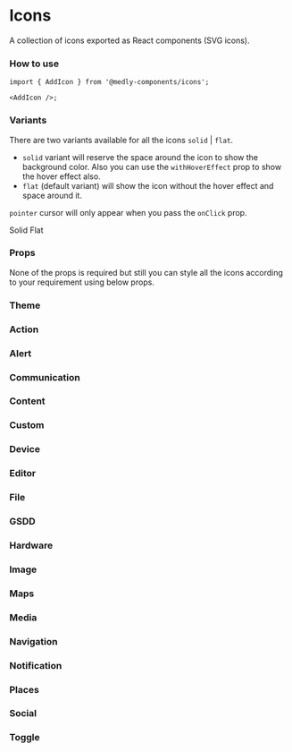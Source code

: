 
<Meta title="Icons" component={SvgIcon} />

# Icons

A collection of icons exported as React components (SVG icons).

### How to use

```tsx
import { AddIcon } from '@medly-components/icons';

<AddIcon />;
```

### Variants

There are two variants available for all the icons `solid` | `flat`.

-   `solid` variant will reserve the space around the icon to show the background color. Also you can use the `withHoverEffect` prop to show the hover effect also.
-   `flat` (default variant) will show the icon without the hover effect and space around it.

`pointer` cursor will only appear when you pass the `onClick` prop.

<Preview>
    <Wrapper>
        <CalendarTodayIcon
            variant="solid"
            withHoverEffect
            hoverIconColor={defaultTheme.icon.colors.hovered.iconColor}
            hoverBgColor={defaultTheme.icon.colors.hovered.bgColor}
            iconColor={defaultTheme.icon.colors.default.iconColor}
            bgColor={defaultTheme.icon.colors.default.bgColor}
        />
        <CalendarTodayIcon variant="flat" />
        <span>Solid</span>
        <span>Flat</span>
    </Wrapper>
</Preview>

### Props

None of the props is required but still you can style all the icons according to your requirement using below props.

<Props of={IconProps} />

### Theme

<Props of={ThemeInterface} />

### Action

<Preview withToolbar>
    <Story name="Action" decorators={[withKnobs]}>
        <IconGrid>
            <AccessibilityIcon 
                    size={select('Size', sizes, 'M')}
                    variant={select('Variant', variants, 'flat')}
                    disabled={boolean('Disabled', false)}
                    withHoverEffect={boolean('With hover efect', false)}
                    iconColor={color('Icon Color', defaultTheme.icon.colors.default.iconColor)}
                    bgColor={color('Background Color', defaultTheme.icon.colors.default.bgColor)}
                    hoverIconColor={color('Hover icon color', defaultTheme.icon.colors.hovered.iconColor)}
                    hoverBgColor={color('Hover background color', defaultTheme.icon.colors.hovered.bgColor)}
            />
            <AccessibleIcon 
                    size={select('Size', sizes, 'M')}
                    variant={select('Variant', variants, 'flat')}
                    disabled={boolean('Disabled', false)}
                    withHoverEffect={boolean('With hover efect', false)}
                    iconColor={color('Icon Color', defaultTheme.icon.colors.default.iconColor)}
                    bgColor={color('Background Color', defaultTheme.icon.colors.default.bgColor)}
                    hoverIconColor={color('Hover icon color', defaultTheme.icon.colors.hovered.iconColor)}
                    hoverBgColor={color('Hover background color', defaultTheme.icon.colors.hovered.bgColor)}
            />
            <AccessibleForwardIcon 
                    size={select('Size', sizes, 'M')}
                    variant={select('Variant', variants, 'flat')}
                    disabled={boolean('Disabled', false)}
                    withHoverEffect={boolean('With hover efect', false)}
                    iconColor={color('Icon Color', defaultTheme.icon.colors.default.iconColor)}
                    bgColor={color('Background Color', defaultTheme.icon.colors.default.bgColor)}
                    hoverIconColor={color('Hover icon color', defaultTheme.icon.colors.hovered.iconColor)}
                    hoverBgColor={color('Hover background color', defaultTheme.icon.colors.hovered.bgColor)}
            />
            <AccountBalanceIcon 
                    size={select('Size', sizes, 'M')}
                    variant={select('Variant', variants, 'flat')}
                    disabled={boolean('Disabled', false)}
                    withHoverEffect={boolean('With hover efect', false)}
                    iconColor={color('Icon Color', defaultTheme.icon.colors.default.iconColor)}
                    bgColor={color('Background Color', defaultTheme.icon.colors.default.bgColor)}
                    hoverIconColor={color('Hover icon color', defaultTheme.icon.colors.hovered.iconColor)}
                    hoverBgColor={color('Hover background color', defaultTheme.icon.colors.hovered.bgColor)}
            />
            <AccountBalanceWalletIcon 
                    size={select('Size', sizes, 'M')}
                    variant={select('Variant', variants, 'flat')}
                    disabled={boolean('Disabled', false)}
                    withHoverEffect={boolean('With hover efect', false)}
                    iconColor={color('Icon Color', defaultTheme.icon.colors.default.iconColor)}
                    bgColor={color('Background Color', defaultTheme.icon.colors.default.bgColor)}
                    hoverIconColor={color('Hover icon color', defaultTheme.icon.colors.hovered.iconColor)}
                    hoverBgColor={color('Hover background color', defaultTheme.icon.colors.hovered.bgColor)}
            />
            <AccountBoxIcon 
                    size={select('Size', sizes, 'M')}
                    variant={select('Variant', variants, 'flat')}
                    disabled={boolean('Disabled', false)}
                    withHoverEffect={boolean('With hover efect', false)}
                    iconColor={color('Icon Color', defaultTheme.icon.colors.default.iconColor)}
                    bgColor={color('Background Color', defaultTheme.icon.colors.default.bgColor)}
                    hoverIconColor={color('Hover icon color', defaultTheme.icon.colors.hovered.iconColor)}
                    hoverBgColor={color('Hover background color', defaultTheme.icon.colors.hovered.bgColor)}
            />
            <AccountCircleIcon 
                    size={select('Size', sizes, 'M')}
                    variant={select('Variant', variants, 'flat')}
                    disabled={boolean('Disabled', false)}
                    withHoverEffect={boolean('With hover efect', false)}
                    iconColor={color('Icon Color', defaultTheme.icon.colors.default.iconColor)}
                    bgColor={color('Background Color', defaultTheme.icon.colors.default.bgColor)}
                    hoverIconColor={color('Hover icon color', defaultTheme.icon.colors.hovered.iconColor)}
                    hoverBgColor={color('Hover background color', defaultTheme.icon.colors.hovered.bgColor)}
            />
            <Action3dRotationIcon 
                    size={select('Size', sizes, 'M')}
                    variant={select('Variant', variants, 'flat')}
                    disabled={boolean('Disabled', false)}
                    withHoverEffect={boolean('With hover efect', false)}
                    iconColor={color('Icon Color', defaultTheme.icon.colors.default.iconColor)}
                    bgColor={color('Background Color', defaultTheme.icon.colors.default.bgColor)}
                    hoverIconColor={color('Hover icon color', defaultTheme.icon.colors.hovered.iconColor)}
                    hoverBgColor={color('Hover background color', defaultTheme.icon.colors.hovered.bgColor)}
            />
            <AddShoppingCartIcon 
                    size={select('Size', sizes, 'M')}
                    variant={select('Variant', variants, 'flat')}
                    disabled={boolean('Disabled', false)}
                    withHoverEffect={boolean('With hover efect', false)}
                    iconColor={color('Icon Color', defaultTheme.icon.colors.default.iconColor)}
                    bgColor={color('Background Color', defaultTheme.icon.colors.default.bgColor)}
                    hoverIconColor={color('Hover icon color', defaultTheme.icon.colors.hovered.iconColor)}
                    hoverBgColor={color('Hover background color', defaultTheme.icon.colors.hovered.bgColor)}
            />
            <AlarmIcon 
                    size={select('Size', sizes, 'M')}
                    variant={select('Variant', variants, 'flat')}
                    disabled={boolean('Disabled', false)}
                    withHoverEffect={boolean('With hover efect', false)}
                    iconColor={color('Icon Color', defaultTheme.icon.colors.default.iconColor)}
                    bgColor={color('Background Color', defaultTheme.icon.colors.default.bgColor)}
                    hoverIconColor={color('Hover icon color', defaultTheme.icon.colors.hovered.iconColor)}
                    hoverBgColor={color('Hover background color', defaultTheme.icon.colors.hovered.bgColor)}
            />
            <AlarmAddIcon 
                    size={select('Size', sizes, 'M')}
                    variant={select('Variant', variants, 'flat')}
                    disabled={boolean('Disabled', false)}
                    withHoverEffect={boolean('With hover efect', false)}
                    iconColor={color('Icon Color', defaultTheme.icon.colors.default.iconColor)}
                    bgColor={color('Background Color', defaultTheme.icon.colors.default.bgColor)}
                    hoverIconColor={color('Hover icon color', defaultTheme.icon.colors.hovered.iconColor)}
                    hoverBgColor={color('Hover background color', defaultTheme.icon.colors.hovered.bgColor)}
            />
            <AlarmOffIcon 
                    size={select('Size', sizes, 'M')}
                    variant={select('Variant', variants, 'flat')}
                    disabled={boolean('Disabled', false)}
                    withHoverEffect={boolean('With hover efect', false)}
                    iconColor={color('Icon Color', defaultTheme.icon.colors.default.iconColor)}
                    bgColor={color('Background Color', defaultTheme.icon.colors.default.bgColor)}
                    hoverIconColor={color('Hover icon color', defaultTheme.icon.colors.hovered.iconColor)}
                    hoverBgColor={color('Hover background color', defaultTheme.icon.colors.hovered.bgColor)}
            />
            <AlarmOnIcon 
                    size={select('Size', sizes, 'M')}
                    variant={select('Variant', variants, 'flat')}
                    disabled={boolean('Disabled', false)}
                    withHoverEffect={boolean('With hover efect', false)}
                    iconColor={color('Icon Color', defaultTheme.icon.colors.default.iconColor)}
                    bgColor={color('Background Color', defaultTheme.icon.colors.default.bgColor)}
                    hoverIconColor={color('Hover icon color', defaultTheme.icon.colors.hovered.iconColor)}
                    hoverBgColor={color('Hover background color', defaultTheme.icon.colors.hovered.bgColor)}
            />
            <AllInboxIcon 
                    size={select('Size', sizes, 'M')}
                    variant={select('Variant', variants, 'flat')}
                    disabled={boolean('Disabled', false)}
                    withHoverEffect={boolean('With hover efect', false)}
                    iconColor={color('Icon Color', defaultTheme.icon.colors.default.iconColor)}
                    bgColor={color('Background Color', defaultTheme.icon.colors.default.bgColor)}
                    hoverIconColor={color('Hover icon color', defaultTheme.icon.colors.hovered.iconColor)}
                    hoverBgColor={color('Hover background color', defaultTheme.icon.colors.hovered.bgColor)}
            />
            <AllOutIcon 
                    size={select('Size', sizes, 'M')}
                    variant={select('Variant', variants, 'flat')}
                    disabled={boolean('Disabled', false)}
                    withHoverEffect={boolean('With hover efect', false)}
                    iconColor={color('Icon Color', defaultTheme.icon.colors.default.iconColor)}
                    bgColor={color('Background Color', defaultTheme.icon.colors.default.bgColor)}
                    hoverIconColor={color('Hover icon color', defaultTheme.icon.colors.hovered.iconColor)}
                    hoverBgColor={color('Hover background color', defaultTheme.icon.colors.hovered.bgColor)}
            />
            <AndroidIcon 
                    size={select('Size', sizes, 'M')}
                    variant={select('Variant', variants, 'flat')}
                    disabled={boolean('Disabled', false)}
                    withHoverEffect={boolean('With hover efect', false)}
                    iconColor={color('Icon Color', defaultTheme.icon.colors.default.iconColor)}
                    bgColor={color('Background Color', defaultTheme.icon.colors.default.bgColor)}
                    hoverIconColor={color('Hover icon color', defaultTheme.icon.colors.hovered.iconColor)}
                    hoverBgColor={color('Hover background color', defaultTheme.icon.colors.hovered.bgColor)}
            />
            <AnnouncementIcon 
                    size={select('Size', sizes, 'M')}
                    variant={select('Variant', variants, 'flat')}
                    disabled={boolean('Disabled', false)}
                    withHoverEffect={boolean('With hover efect', false)}
                    iconColor={color('Icon Color', defaultTheme.icon.colors.default.iconColor)}
                    bgColor={color('Background Color', defaultTheme.icon.colors.default.bgColor)}
                    hoverIconColor={color('Hover icon color', defaultTheme.icon.colors.hovered.iconColor)}
                    hoverBgColor={color('Hover background color', defaultTheme.icon.colors.hovered.bgColor)}
            />
            <ArrowRightAltIcon 
                    size={select('Size', sizes, 'M')}
                    variant={select('Variant', variants, 'flat')}
                    disabled={boolean('Disabled', false)}
                    withHoverEffect={boolean('With hover efect', false)}
                    iconColor={color('Icon Color', defaultTheme.icon.colors.default.iconColor)}
                    bgColor={color('Background Color', defaultTheme.icon.colors.default.bgColor)}
                    hoverIconColor={color('Hover icon color', defaultTheme.icon.colors.hovered.iconColor)}
                    hoverBgColor={color('Hover background color', defaultTheme.icon.colors.hovered.bgColor)}
            />
            <AspectRatioIcon 
                    size={select('Size', sizes, 'M')}
                    variant={select('Variant', variants, 'flat')}
                    disabled={boolean('Disabled', false)}
                    withHoverEffect={boolean('With hover efect', false)}
                    iconColor={color('Icon Color', defaultTheme.icon.colors.default.iconColor)}
                    bgColor={color('Background Color', defaultTheme.icon.colors.default.bgColor)}
                    hoverIconColor={color('Hover icon color', defaultTheme.icon.colors.hovered.iconColor)}
                    hoverBgColor={color('Hover background color', defaultTheme.icon.colors.hovered.bgColor)}
            />
            <AssessmentIcon 
                    size={select('Size', sizes, 'M')}
                    variant={select('Variant', variants, 'flat')}
                    disabled={boolean('Disabled', false)}
                    withHoverEffect={boolean('With hover efect', false)}
                    iconColor={color('Icon Color', defaultTheme.icon.colors.default.iconColor)}
                    bgColor={color('Background Color', defaultTheme.icon.colors.default.bgColor)}
                    hoverIconColor={color('Hover icon color', defaultTheme.icon.colors.hovered.iconColor)}
                    hoverBgColor={color('Hover background color', defaultTheme.icon.colors.hovered.bgColor)}
            />
            <AssignmentIcon 
                    size={select('Size', sizes, 'M')}
                    variant={select('Variant', variants, 'flat')}
                    disabled={boolean('Disabled', false)}
                    withHoverEffect={boolean('With hover efect', false)}
                    iconColor={color('Icon Color', defaultTheme.icon.colors.default.iconColor)}
                    bgColor={color('Background Color', defaultTheme.icon.colors.default.bgColor)}
                    hoverIconColor={color('Hover icon color', defaultTheme.icon.colors.hovered.iconColor)}
                    hoverBgColor={color('Hover background color', defaultTheme.icon.colors.hovered.bgColor)}
            />
            <AssignmentIndIcon 
                    size={select('Size', sizes, 'M')}
                    variant={select('Variant', variants, 'flat')}
                    disabled={boolean('Disabled', false)}
                    withHoverEffect={boolean('With hover efect', false)}
                    iconColor={color('Icon Color', defaultTheme.icon.colors.default.iconColor)}
                    bgColor={color('Background Color', defaultTheme.icon.colors.default.bgColor)}
                    hoverIconColor={color('Hover icon color', defaultTheme.icon.colors.hovered.iconColor)}
                    hoverBgColor={color('Hover background color', defaultTheme.icon.colors.hovered.bgColor)}
            />
            <AssignmentLateIcon 
                    size={select('Size', sizes, 'M')}
                    variant={select('Variant', variants, 'flat')}
                    disabled={boolean('Disabled', false)}
                    withHoverEffect={boolean('With hover efect', false)}
                    iconColor={color('Icon Color', defaultTheme.icon.colors.default.iconColor)}
                    bgColor={color('Background Color', defaultTheme.icon.colors.default.bgColor)}
                    hoverIconColor={color('Hover icon color', defaultTheme.icon.colors.hovered.iconColor)}
                    hoverBgColor={color('Hover background color', defaultTheme.icon.colors.hovered.bgColor)}
            />
            <AssignmentReturnIcon 
                    size={select('Size', sizes, 'M')}
                    variant={select('Variant', variants, 'flat')}
                    disabled={boolean('Disabled', false)}
                    withHoverEffect={boolean('With hover efect', false)}
                    iconColor={color('Icon Color', defaultTheme.icon.colors.default.iconColor)}
                    bgColor={color('Background Color', defaultTheme.icon.colors.default.bgColor)}
                    hoverIconColor={color('Hover icon color', defaultTheme.icon.colors.hovered.iconColor)}
                    hoverBgColor={color('Hover background color', defaultTheme.icon.colors.hovered.bgColor)}
            />
            <AssignmentReturnedIcon 
                    size={select('Size', sizes, 'M')}
                    variant={select('Variant', variants, 'flat')}
                    disabled={boolean('Disabled', false)}
                    withHoverEffect={boolean('With hover efect', false)}
                    iconColor={color('Icon Color', defaultTheme.icon.colors.default.iconColor)}
                    bgColor={color('Background Color', defaultTheme.icon.colors.default.bgColor)}
                    hoverIconColor={color('Hover icon color', defaultTheme.icon.colors.hovered.iconColor)}
                    hoverBgColor={color('Hover background color', defaultTheme.icon.colors.hovered.bgColor)}
            />
            <AssignmentTurnedInIcon 
                    size={select('Size', sizes, 'M')}
                    variant={select('Variant', variants, 'flat')}
                    disabled={boolean('Disabled', false)}
                    withHoverEffect={boolean('With hover efect', false)}
                    iconColor={color('Icon Color', defaultTheme.icon.colors.default.iconColor)}
                    bgColor={color('Background Color', defaultTheme.icon.colors.default.bgColor)}
                    hoverIconColor={color('Hover icon color', defaultTheme.icon.colors.hovered.iconColor)}
                    hoverBgColor={color('Hover background color', defaultTheme.icon.colors.hovered.bgColor)}
            />
            <AutorenewIcon 
                    size={select('Size', sizes, 'M')}
                    variant={select('Variant', variants, 'flat')}
                    disabled={boolean('Disabled', false)}
                    withHoverEffect={boolean('With hover efect', false)}
                    iconColor={color('Icon Color', defaultTheme.icon.colors.default.iconColor)}
                    bgColor={color('Background Color', defaultTheme.icon.colors.default.bgColor)}
                    hoverIconColor={color('Hover icon color', defaultTheme.icon.colors.hovered.iconColor)}
                    hoverBgColor={color('Hover background color', defaultTheme.icon.colors.hovered.bgColor)}
            />
            <BackupIcon 
                    size={select('Size', sizes, 'M')}
                    variant={select('Variant', variants, 'flat')}
                    disabled={boolean('Disabled', false)}
                    withHoverEffect={boolean('With hover efect', false)}
                    iconColor={color('Icon Color', defaultTheme.icon.colors.default.iconColor)}
                    bgColor={color('Background Color', defaultTheme.icon.colors.default.bgColor)}
                    hoverIconColor={color('Hover icon color', defaultTheme.icon.colors.hovered.iconColor)}
                    hoverBgColor={color('Hover background color', defaultTheme.icon.colors.hovered.bgColor)}
            />
            <BookIcon 
                    size={select('Size', sizes, 'M')}
                    variant={select('Variant', variants, 'flat')}
                    disabled={boolean('Disabled', false)}
                    withHoverEffect={boolean('With hover efect', false)}
                    iconColor={color('Icon Color', defaultTheme.icon.colors.default.iconColor)}
                    bgColor={color('Background Color', defaultTheme.icon.colors.default.bgColor)}
                    hoverIconColor={color('Hover icon color', defaultTheme.icon.colors.hovered.iconColor)}
                    hoverBgColor={color('Hover background color', defaultTheme.icon.colors.hovered.bgColor)}
            />
            <BookmarkIcon 
                    size={select('Size', sizes, 'M')}
                    variant={select('Variant', variants, 'flat')}
                    disabled={boolean('Disabled', false)}
                    withHoverEffect={boolean('With hover efect', false)}
                    iconColor={color('Icon Color', defaultTheme.icon.colors.default.iconColor)}
                    bgColor={color('Background Color', defaultTheme.icon.colors.default.bgColor)}
                    hoverIconColor={color('Hover icon color', defaultTheme.icon.colors.hovered.iconColor)}
                    hoverBgColor={color('Hover background color', defaultTheme.icon.colors.hovered.bgColor)}
            />
            <BookmarkBorderIcon 
                    size={select('Size', sizes, 'M')}
                    variant={select('Variant', variants, 'flat')}
                    disabled={boolean('Disabled', false)}
                    withHoverEffect={boolean('With hover efect', false)}
                    iconColor={color('Icon Color', defaultTheme.icon.colors.default.iconColor)}
                    bgColor={color('Background Color', defaultTheme.icon.colors.default.bgColor)}
                    hoverIconColor={color('Hover icon color', defaultTheme.icon.colors.hovered.iconColor)}
                    hoverBgColor={color('Hover background color', defaultTheme.icon.colors.hovered.bgColor)}
            />
            <BookmarksIcon 
                    size={select('Size', sizes, 'M')}
                    variant={select('Variant', variants, 'flat')}
                    disabled={boolean('Disabled', false)}
                    withHoverEffect={boolean('With hover efect', false)}
                    iconColor={color('Icon Color', defaultTheme.icon.colors.default.iconColor)}
                    bgColor={color('Background Color', defaultTheme.icon.colors.default.bgColor)}
                    hoverIconColor={color('Hover icon color', defaultTheme.icon.colors.hovered.iconColor)}
                    hoverBgColor={color('Hover background color', defaultTheme.icon.colors.hovered.bgColor)}
            />
            <BugReportIcon 
                    size={select('Size', sizes, 'M')}
                    variant={select('Variant', variants, 'flat')}
                    disabled={boolean('Disabled', false)}
                    withHoverEffect={boolean('With hover efect', false)}
                    iconColor={color('Icon Color', defaultTheme.icon.colors.default.iconColor)}
                    bgColor={color('Background Color', defaultTheme.icon.colors.default.bgColor)}
                    hoverIconColor={color('Hover icon color', defaultTheme.icon.colors.hovered.iconColor)}
                    hoverBgColor={color('Hover background color', defaultTheme.icon.colors.hovered.bgColor)}
            />
            <BuildIcon 
                    size={select('Size', sizes, 'M')}
                    variant={select('Variant', variants, 'flat')}
                    disabled={boolean('Disabled', false)}
                    withHoverEffect={boolean('With hover efect', false)}
                    iconColor={color('Icon Color', defaultTheme.icon.colors.default.iconColor)}
                    bgColor={color('Background Color', defaultTheme.icon.colors.default.bgColor)}
                    hoverIconColor={color('Hover icon color', defaultTheme.icon.colors.hovered.iconColor)}
                    hoverBgColor={color('Hover background color', defaultTheme.icon.colors.hovered.bgColor)}
            />
            <CachedIcon 
                    size={select('Size', sizes, 'M')}
                    variant={select('Variant', variants, 'flat')}
                    disabled={boolean('Disabled', false)}
                    withHoverEffect={boolean('With hover efect', false)}
                    iconColor={color('Icon Color', defaultTheme.icon.colors.default.iconColor)}
                    bgColor={color('Background Color', defaultTheme.icon.colors.default.bgColor)}
                    hoverIconColor={color('Hover icon color', defaultTheme.icon.colors.hovered.iconColor)}
                    hoverBgColor={color('Hover background color', defaultTheme.icon.colors.hovered.bgColor)}
            />
            <CalendarTodayIcon 
                    size={select('Size', sizes, 'M')}
                    variant={select('Variant', variants, 'flat')}
                    disabled={boolean('Disabled', false)}
                    withHoverEffect={boolean('With hover efect', false)}
                    iconColor={color('Icon Color', defaultTheme.icon.colors.default.iconColor)}
                    bgColor={color('Background Color', defaultTheme.icon.colors.default.bgColor)}
                    hoverIconColor={color('Hover icon color', defaultTheme.icon.colors.hovered.iconColor)}
                    hoverBgColor={color('Hover background color', defaultTheme.icon.colors.hovered.bgColor)}
            />
            <CalendarViewDayIcon 
                    size={select('Size', sizes, 'M')}
                    variant={select('Variant', variants, 'flat')}
                    disabled={boolean('Disabled', false)}
                    withHoverEffect={boolean('With hover efect', false)}
                    iconColor={color('Icon Color', defaultTheme.icon.colors.default.iconColor)}
                    bgColor={color('Background Color', defaultTheme.icon.colors.default.bgColor)}
                    hoverIconColor={color('Hover icon color', defaultTheme.icon.colors.hovered.iconColor)}
                    hoverBgColor={color('Hover background color', defaultTheme.icon.colors.hovered.bgColor)}
            />
            <CameraEnhanceIcon 
                    size={select('Size', sizes, 'M')}
                    variant={select('Variant', variants, 'flat')}
                    disabled={boolean('Disabled', false)}
                    withHoverEffect={boolean('With hover efect', false)}
                    iconColor={color('Icon Color', defaultTheme.icon.colors.default.iconColor)}
                    bgColor={color('Background Color', defaultTheme.icon.colors.default.bgColor)}
                    hoverIconColor={color('Hover icon color', defaultTheme.icon.colors.hovered.iconColor)}
                    hoverBgColor={color('Hover background color', defaultTheme.icon.colors.hovered.bgColor)}
            />
            <CardGiftcardIcon 
                    size={select('Size', sizes, 'M')}
                    variant={select('Variant', variants, 'flat')}
                    disabled={boolean('Disabled', false)}
                    withHoverEffect={boolean('With hover efect', false)}
                    iconColor={color('Icon Color', defaultTheme.icon.colors.default.iconColor)}
                    bgColor={color('Background Color', defaultTheme.icon.colors.default.bgColor)}
                    hoverIconColor={color('Hover icon color', defaultTheme.icon.colors.hovered.iconColor)}
                    hoverBgColor={color('Hover background color', defaultTheme.icon.colors.hovered.bgColor)}
            />
            <CardMembershipIcon 
                    size={select('Size', sizes, 'M')}
                    variant={select('Variant', variants, 'flat')}
                    disabled={boolean('Disabled', false)}
                    withHoverEffect={boolean('With hover efect', false)}
                    iconColor={color('Icon Color', defaultTheme.icon.colors.default.iconColor)}
                    bgColor={color('Background Color', defaultTheme.icon.colors.default.bgColor)}
                    hoverIconColor={color('Hover icon color', defaultTheme.icon.colors.hovered.iconColor)}
                    hoverBgColor={color('Hover background color', defaultTheme.icon.colors.hovered.bgColor)}
            />
            <CardTravelIcon 
                    size={select('Size', sizes, 'M')}
                    variant={select('Variant', variants, 'flat')}
                    disabled={boolean('Disabled', false)}
                    withHoverEffect={boolean('With hover efect', false)}
                    iconColor={color('Icon Color', defaultTheme.icon.colors.default.iconColor)}
                    bgColor={color('Background Color', defaultTheme.icon.colors.default.bgColor)}
                    hoverIconColor={color('Hover icon color', defaultTheme.icon.colors.hovered.iconColor)}
                    hoverBgColor={color('Hover background color', defaultTheme.icon.colors.hovered.bgColor)}
            />
            <ChangeHistoryIcon 
                    size={select('Size', sizes, 'M')}
                    variant={select('Variant', variants, 'flat')}
                    disabled={boolean('Disabled', false)}
                    withHoverEffect={boolean('With hover efect', false)}
                    iconColor={color('Icon Color', defaultTheme.icon.colors.default.iconColor)}
                    bgColor={color('Background Color', defaultTheme.icon.colors.default.bgColor)}
                    hoverIconColor={color('Hover icon color', defaultTheme.icon.colors.hovered.iconColor)}
                    hoverBgColor={color('Hover background color', defaultTheme.icon.colors.hovered.bgColor)}
            />
            <CheckCircleIcon 
                    size={select('Size', sizes, 'M')}
                    variant={select('Variant', variants, 'flat')}
                    disabled={boolean('Disabled', false)}
                    withHoverEffect={boolean('With hover efect', false)}
                    iconColor={color('Icon Color', defaultTheme.icon.colors.default.iconColor)}
                    bgColor={color('Background Color', defaultTheme.icon.colors.default.bgColor)}
                    hoverIconColor={color('Hover icon color', defaultTheme.icon.colors.hovered.iconColor)}
                    hoverBgColor={color('Hover background color', defaultTheme.icon.colors.hovered.bgColor)}
            />
            <CheckCircleOutlineIcon 
                    size={select('Size', sizes, 'M')}
                    variant={select('Variant', variants, 'flat')}
                    disabled={boolean('Disabled', false)}
                    withHoverEffect={boolean('With hover efect', false)}
                    iconColor={color('Icon Color', defaultTheme.icon.colors.default.iconColor)}
                    bgColor={color('Background Color', defaultTheme.icon.colors.default.bgColor)}
                    hoverIconColor={color('Hover icon color', defaultTheme.icon.colors.hovered.iconColor)}
                    hoverBgColor={color('Hover background color', defaultTheme.icon.colors.hovered.bgColor)}
            />
            <ChromeReaderModeIcon 
                    size={select('Size', sizes, 'M')}
                    variant={select('Variant', variants, 'flat')}
                    disabled={boolean('Disabled', false)}
                    withHoverEffect={boolean('With hover efect', false)}
                    iconColor={color('Icon Color', defaultTheme.icon.colors.default.iconColor)}
                    bgColor={color('Background Color', defaultTheme.icon.colors.default.bgColor)}
                    hoverIconColor={color('Hover icon color', defaultTheme.icon.colors.hovered.iconColor)}
                    hoverBgColor={color('Hover background color', defaultTheme.icon.colors.hovered.bgColor)}
            />
            <ClassIcon 
                    size={select('Size', sizes, 'M')}
                    variant={select('Variant', variants, 'flat')}
                    disabled={boolean('Disabled', false)}
                    withHoverEffect={boolean('With hover efect', false)}
                    iconColor={color('Icon Color', defaultTheme.icon.colors.default.iconColor)}
                    bgColor={color('Background Color', defaultTheme.icon.colors.default.bgColor)}
                    hoverIconColor={color('Hover icon color', defaultTheme.icon.colors.hovered.iconColor)}
                    hoverBgColor={color('Hover background color', defaultTheme.icon.colors.hovered.bgColor)}
            />
            <CodeIcon 
                    size={select('Size', sizes, 'M')}
                    variant={select('Variant', variants, 'flat')}
                    disabled={boolean('Disabled', false)}
                    withHoverEffect={boolean('With hover efect', false)}
                    iconColor={color('Icon Color', defaultTheme.icon.colors.default.iconColor)}
                    bgColor={color('Background Color', defaultTheme.icon.colors.default.bgColor)}
                    hoverIconColor={color('Hover icon color', defaultTheme.icon.colors.hovered.iconColor)}
                    hoverBgColor={color('Hover background color', defaultTheme.icon.colors.hovered.bgColor)}
            />
            <CommuteIcon 
                    size={select('Size', sizes, 'M')}
                    variant={select('Variant', variants, 'flat')}
                    disabled={boolean('Disabled', false)}
                    withHoverEffect={boolean('With hover efect', false)}
                    iconColor={color('Icon Color', defaultTheme.icon.colors.default.iconColor)}
                    bgColor={color('Background Color', defaultTheme.icon.colors.default.bgColor)}
                    hoverIconColor={color('Hover icon color', defaultTheme.icon.colors.hovered.iconColor)}
                    hoverBgColor={color('Hover background color', defaultTheme.icon.colors.hovered.bgColor)}
            />
            <CompareArrowsIcon 
                    size={select('Size', sizes, 'M')}
                    variant={select('Variant', variants, 'flat')}
                    disabled={boolean('Disabled', false)}
                    withHoverEffect={boolean('With hover efect', false)}
                    iconColor={color('Icon Color', defaultTheme.icon.colors.default.iconColor)}
                    bgColor={color('Background Color', defaultTheme.icon.colors.default.bgColor)}
                    hoverIconColor={color('Hover icon color', defaultTheme.icon.colors.hovered.iconColor)}
                    hoverBgColor={color('Hover background color', defaultTheme.icon.colors.hovered.bgColor)}
            />
            <ContactSupportIcon 
                    size={select('Size', sizes, 'M')}
                    variant={select('Variant', variants, 'flat')}
                    disabled={boolean('Disabled', false)}
                    withHoverEffect={boolean('With hover efect', false)}
                    iconColor={color('Icon Color', defaultTheme.icon.colors.default.iconColor)}
                    bgColor={color('Background Color', defaultTheme.icon.colors.default.bgColor)}
                    hoverIconColor={color('Hover icon color', defaultTheme.icon.colors.hovered.iconColor)}
                    hoverBgColor={color('Hover background color', defaultTheme.icon.colors.hovered.bgColor)}
            />
            <CopyrightIcon 
                    size={select('Size', sizes, 'M')}
                    variant={select('Variant', variants, 'flat')}
                    disabled={boolean('Disabled', false)}
                    withHoverEffect={boolean('With hover efect', false)}
                    iconColor={color('Icon Color', defaultTheme.icon.colors.default.iconColor)}
                    bgColor={color('Background Color', defaultTheme.icon.colors.default.bgColor)}
                    hoverIconColor={color('Hover icon color', defaultTheme.icon.colors.hovered.iconColor)}
                    hoverBgColor={color('Hover background color', defaultTheme.icon.colors.hovered.bgColor)}
            />
            <CreditCardIcon 
                    size={select('Size', sizes, 'M')}
                    variant={select('Variant', variants, 'flat')}
                    disabled={boolean('Disabled', false)}
                    withHoverEffect={boolean('With hover efect', false)}
                    iconColor={color('Icon Color', defaultTheme.icon.colors.default.iconColor)}
                    bgColor={color('Background Color', defaultTheme.icon.colors.default.bgColor)}
                    hoverIconColor={color('Hover icon color', defaultTheme.icon.colors.hovered.iconColor)}
                    hoverBgColor={color('Hover background color', defaultTheme.icon.colors.hovered.bgColor)}
            />
            <DashboardIcon 
                    size={select('Size', sizes, 'M')}
                    variant={select('Variant', variants, 'flat')}
                    disabled={boolean('Disabled', false)}
                    withHoverEffect={boolean('With hover efect', false)}
                    iconColor={color('Icon Color', defaultTheme.icon.colors.default.iconColor)}
                    bgColor={color('Background Color', defaultTheme.icon.colors.default.bgColor)}
                    hoverIconColor={color('Hover icon color', defaultTheme.icon.colors.hovered.iconColor)}
                    hoverBgColor={color('Hover background color', defaultTheme.icon.colors.hovered.bgColor)}
            />
            <DateRangeIcon 
                    size={select('Size', sizes, 'M')}
                    variant={select('Variant', variants, 'flat')}
                    disabled={boolean('Disabled', false)}
                    withHoverEffect={boolean('With hover efect', false)}
                    iconColor={color('Icon Color', defaultTheme.icon.colors.default.iconColor)}
                    bgColor={color('Background Color', defaultTheme.icon.colors.default.bgColor)}
                    hoverIconColor={color('Hover icon color', defaultTheme.icon.colors.hovered.iconColor)}
                    hoverBgColor={color('Hover background color', defaultTheme.icon.colors.hovered.bgColor)}
            />
            <DeleteIcon 
                    size={select('Size', sizes, 'M')}
                    variant={select('Variant', variants, 'flat')}
                    disabled={boolean('Disabled', false)}
                    withHoverEffect={boolean('With hover efect', false)}
                    iconColor={color('Icon Color', defaultTheme.icon.colors.default.iconColor)}
                    bgColor={color('Background Color', defaultTheme.icon.colors.default.bgColor)}
                    hoverIconColor={color('Hover icon color', defaultTheme.icon.colors.hovered.iconColor)}
                    hoverBgColor={color('Hover background color', defaultTheme.icon.colors.hovered.bgColor)}
            />
            <DeleteForeverIcon 
                    size={select('Size', sizes, 'M')}
                    variant={select('Variant', variants, 'flat')}
                    disabled={boolean('Disabled', false)}
                    withHoverEffect={boolean('With hover efect', false)}
                    iconColor={color('Icon Color', defaultTheme.icon.colors.default.iconColor)}
                    bgColor={color('Background Color', defaultTheme.icon.colors.default.bgColor)}
                    hoverIconColor={color('Hover icon color', defaultTheme.icon.colors.hovered.iconColor)}
                    hoverBgColor={color('Hover background color', defaultTheme.icon.colors.hovered.bgColor)}
            />
            <DeleteOutlineIcon 
                    size={select('Size', sizes, 'M')}
                    variant={select('Variant', variants, 'flat')}
                    disabled={boolean('Disabled', false)}
                    withHoverEffect={boolean('With hover efect', false)}
                    iconColor={color('Icon Color', defaultTheme.icon.colors.default.iconColor)}
                    bgColor={color('Background Color', defaultTheme.icon.colors.default.bgColor)}
                    hoverIconColor={color('Hover icon color', defaultTheme.icon.colors.hovered.iconColor)}
                    hoverBgColor={color('Hover background color', defaultTheme.icon.colors.hovered.bgColor)}
            />
            <DescriptionIcon 
                    size={select('Size', sizes, 'M')}
                    variant={select('Variant', variants, 'flat')}
                    disabled={boolean('Disabled', false)}
                    withHoverEffect={boolean('With hover efect', false)}
                    iconColor={color('Icon Color', defaultTheme.icon.colors.default.iconColor)}
                    bgColor={color('Background Color', defaultTheme.icon.colors.default.bgColor)}
                    hoverIconColor={color('Hover icon color', defaultTheme.icon.colors.hovered.iconColor)}
                    hoverBgColor={color('Hover background color', defaultTheme.icon.colors.hovered.bgColor)}
            />
            <DnsIcon 
                    size={select('Size', sizes, 'M')}
                    variant={select('Variant', variants, 'flat')}
                    disabled={boolean('Disabled', false)}
                    withHoverEffect={boolean('With hover efect', false)}
                    iconColor={color('Icon Color', defaultTheme.icon.colors.default.iconColor)}
                    bgColor={color('Background Color', defaultTheme.icon.colors.default.bgColor)}
                    hoverIconColor={color('Hover icon color', defaultTheme.icon.colors.hovered.iconColor)}
                    hoverBgColor={color('Hover background color', defaultTheme.icon.colors.hovered.bgColor)}
            />
            <DoneIcon 
                    size={select('Size', sizes, 'M')}
                    variant={select('Variant', variants, 'flat')}
                    disabled={boolean('Disabled', false)}
                    withHoverEffect={boolean('With hover efect', false)}
                    iconColor={color('Icon Color', defaultTheme.icon.colors.default.iconColor)}
                    bgColor={color('Background Color', defaultTheme.icon.colors.default.bgColor)}
                    hoverIconColor={color('Hover icon color', defaultTheme.icon.colors.hovered.iconColor)}
                    hoverBgColor={color('Hover background color', defaultTheme.icon.colors.hovered.bgColor)}
            />
            <DoneAllIcon 
                    size={select('Size', sizes, 'M')}
                    variant={select('Variant', variants, 'flat')}
                    disabled={boolean('Disabled', false)}
                    withHoverEffect={boolean('With hover efect', false)}
                    iconColor={color('Icon Color', defaultTheme.icon.colors.default.iconColor)}
                    bgColor={color('Background Color', defaultTheme.icon.colors.default.bgColor)}
                    hoverIconColor={color('Hover icon color', defaultTheme.icon.colors.hovered.iconColor)}
                    hoverBgColor={color('Hover background color', defaultTheme.icon.colors.hovered.bgColor)}
            />
            <DoneOutlineIcon 
                    size={select('Size', sizes, 'M')}
                    variant={select('Variant', variants, 'flat')}
                    disabled={boolean('Disabled', false)}
                    withHoverEffect={boolean('With hover efect', false)}
                    iconColor={color('Icon Color', defaultTheme.icon.colors.default.iconColor)}
                    bgColor={color('Background Color', defaultTheme.icon.colors.default.bgColor)}
                    hoverIconColor={color('Hover icon color', defaultTheme.icon.colors.hovered.iconColor)}
                    hoverBgColor={color('Hover background color', defaultTheme.icon.colors.hovered.bgColor)}
            />
            <DonutLargeIcon 
                    size={select('Size', sizes, 'M')}
                    variant={select('Variant', variants, 'flat')}
                    disabled={boolean('Disabled', false)}
                    withHoverEffect={boolean('With hover efect', false)}
                    iconColor={color('Icon Color', defaultTheme.icon.colors.default.iconColor)}
                    bgColor={color('Background Color', defaultTheme.icon.colors.default.bgColor)}
                    hoverIconColor={color('Hover icon color', defaultTheme.icon.colors.hovered.iconColor)}
                    hoverBgColor={color('Hover background color', defaultTheme.icon.colors.hovered.bgColor)}
            />
            <DonutSmallIcon 
                    size={select('Size', sizes, 'M')}
                    variant={select('Variant', variants, 'flat')}
                    disabled={boolean('Disabled', false)}
                    withHoverEffect={boolean('With hover efect', false)}
                    iconColor={color('Icon Color', defaultTheme.icon.colors.default.iconColor)}
                    bgColor={color('Background Color', defaultTheme.icon.colors.default.bgColor)}
                    hoverIconColor={color('Hover icon color', defaultTheme.icon.colors.hovered.iconColor)}
                    hoverBgColor={color('Hover background color', defaultTheme.icon.colors.hovered.bgColor)}
            />
            <DragIndicatorIcon 
                    size={select('Size', sizes, 'M')}
                    variant={select('Variant', variants, 'flat')}
                    disabled={boolean('Disabled', false)}
                    withHoverEffect={boolean('With hover efect', false)}
                    iconColor={color('Icon Color', defaultTheme.icon.colors.default.iconColor)}
                    bgColor={color('Background Color', defaultTheme.icon.colors.default.bgColor)}
                    hoverIconColor={color('Hover icon color', defaultTheme.icon.colors.hovered.iconColor)}
                    hoverBgColor={color('Hover background color', defaultTheme.icon.colors.hovered.bgColor)}
            />
            <EjectIcon 
                    size={select('Size', sizes, 'M')}
                    variant={select('Variant', variants, 'flat')}
                    disabled={boolean('Disabled', false)}
                    withHoverEffect={boolean('With hover efect', false)}
                    iconColor={color('Icon Color', defaultTheme.icon.colors.default.iconColor)}
                    bgColor={color('Background Color', defaultTheme.icon.colors.default.bgColor)}
                    hoverIconColor={color('Hover icon color', defaultTheme.icon.colors.hovered.iconColor)}
                    hoverBgColor={color('Hover background color', defaultTheme.icon.colors.hovered.bgColor)}
            />
            <EuroSymbolIcon 
                    size={select('Size', sizes, 'M')}
                    variant={select('Variant', variants, 'flat')}
                    disabled={boolean('Disabled', false)}
                    withHoverEffect={boolean('With hover efect', false)}
                    iconColor={color('Icon Color', defaultTheme.icon.colors.default.iconColor)}
                    bgColor={color('Background Color', defaultTheme.icon.colors.default.bgColor)}
                    hoverIconColor={color('Hover icon color', defaultTheme.icon.colors.hovered.iconColor)}
                    hoverBgColor={color('Hover background color', defaultTheme.icon.colors.hovered.bgColor)}
            />
            <EventIcon 
                    size={select('Size', sizes, 'M')}
                    variant={select('Variant', variants, 'flat')}
                    disabled={boolean('Disabled', false)}
                    withHoverEffect={boolean('With hover efect', false)}
                    iconColor={color('Icon Color', defaultTheme.icon.colors.default.iconColor)}
                    bgColor={color('Background Color', defaultTheme.icon.colors.default.bgColor)}
                    hoverIconColor={color('Hover icon color', defaultTheme.icon.colors.hovered.iconColor)}
                    hoverBgColor={color('Hover background color', defaultTheme.icon.colors.hovered.bgColor)}
            />
            <EventSeatIcon 
                    size={select('Size', sizes, 'M')}
                    variant={select('Variant', variants, 'flat')}
                    disabled={boolean('Disabled', false)}
                    withHoverEffect={boolean('With hover efect', false)}
                    iconColor={color('Icon Color', defaultTheme.icon.colors.default.iconColor)}
                    bgColor={color('Background Color', defaultTheme.icon.colors.default.bgColor)}
                    hoverIconColor={color('Hover icon color', defaultTheme.icon.colors.hovered.iconColor)}
                    hoverBgColor={color('Hover background color', defaultTheme.icon.colors.hovered.bgColor)}
            />
            <ExitToAppIcon 
                    size={select('Size', sizes, 'M')}
                    variant={select('Variant', variants, 'flat')}
                    disabled={boolean('Disabled', false)}
                    withHoverEffect={boolean('With hover efect', false)}
                    iconColor={color('Icon Color', defaultTheme.icon.colors.default.iconColor)}
                    bgColor={color('Background Color', defaultTheme.icon.colors.default.bgColor)}
                    hoverIconColor={color('Hover icon color', defaultTheme.icon.colors.hovered.iconColor)}
                    hoverBgColor={color('Hover background color', defaultTheme.icon.colors.hovered.bgColor)}
            />
            <ExploreIcon 
                    size={select('Size', sizes, 'M')}
                    variant={select('Variant', variants, 'flat')}
                    disabled={boolean('Disabled', false)}
                    withHoverEffect={boolean('With hover efect', false)}
                    iconColor={color('Icon Color', defaultTheme.icon.colors.default.iconColor)}
                    bgColor={color('Background Color', defaultTheme.icon.colors.default.bgColor)}
                    hoverIconColor={color('Hover icon color', defaultTheme.icon.colors.hovered.iconColor)}
                    hoverBgColor={color('Hover background color', defaultTheme.icon.colors.hovered.bgColor)}
            />
            <ExploreOffIcon 
                    size={select('Size', sizes, 'M')}
                    variant={select('Variant', variants, 'flat')}
                    disabled={boolean('Disabled', false)}
                    withHoverEffect={boolean('With hover efect', false)}
                    iconColor={color('Icon Color', defaultTheme.icon.colors.default.iconColor)}
                    bgColor={color('Background Color', defaultTheme.icon.colors.default.bgColor)}
                    hoverIconColor={color('Hover icon color', defaultTheme.icon.colors.hovered.iconColor)}
                    hoverBgColor={color('Hover background color', defaultTheme.icon.colors.hovered.bgColor)}
            />
            <ExtensionIcon 
                    size={select('Size', sizes, 'M')}
                    variant={select('Variant', variants, 'flat')}
                    disabled={boolean('Disabled', false)}
                    withHoverEffect={boolean('With hover efect', false)}
                    iconColor={color('Icon Color', defaultTheme.icon.colors.default.iconColor)}
                    bgColor={color('Background Color', defaultTheme.icon.colors.default.bgColor)}
                    hoverIconColor={color('Hover icon color', defaultTheme.icon.colors.hovered.iconColor)}
                    hoverBgColor={color('Hover background color', defaultTheme.icon.colors.hovered.bgColor)}
            />
            <FaceIcon 
                    size={select('Size', sizes, 'M')}
                    variant={select('Variant', variants, 'flat')}
                    disabled={boolean('Disabled', false)}
                    withHoverEffect={boolean('With hover efect', false)}
                    iconColor={color('Icon Color', defaultTheme.icon.colors.default.iconColor)}
                    bgColor={color('Background Color', defaultTheme.icon.colors.default.bgColor)}
                    hoverIconColor={color('Hover icon color', defaultTheme.icon.colors.hovered.iconColor)}
                    hoverBgColor={color('Hover background color', defaultTheme.icon.colors.hovered.bgColor)}
            />
            <FaceUnlockIcon 
                    size={select('Size', sizes, 'M')}
                    variant={select('Variant', variants, 'flat')}
                    disabled={boolean('Disabled', false)}
                    withHoverEffect={boolean('With hover efect', false)}
                    iconColor={color('Icon Color', defaultTheme.icon.colors.default.iconColor)}
                    bgColor={color('Background Color', defaultTheme.icon.colors.default.bgColor)}
                    hoverIconColor={color('Hover icon color', defaultTheme.icon.colors.hovered.iconColor)}
                    hoverBgColor={color('Hover background color', defaultTheme.icon.colors.hovered.bgColor)}
            />
            <FavoriteIcon 
                    size={select('Size', sizes, 'M')}
                    variant={select('Variant', variants, 'flat')}
                    disabled={boolean('Disabled', false)}
                    withHoverEffect={boolean('With hover efect', false)}
                    iconColor={color('Icon Color', defaultTheme.icon.colors.default.iconColor)}
                    bgColor={color('Background Color', defaultTheme.icon.colors.default.bgColor)}
                    hoverIconColor={color('Hover icon color', defaultTheme.icon.colors.hovered.iconColor)}
                    hoverBgColor={color('Hover background color', defaultTheme.icon.colors.hovered.bgColor)}
            />
            <FavoriteBorderIcon 
                    size={select('Size', sizes, 'M')}
                    variant={select('Variant', variants, 'flat')}
                    disabled={boolean('Disabled', false)}
                    withHoverEffect={boolean('With hover efect', false)}
                    iconColor={color('Icon Color', defaultTheme.icon.colors.default.iconColor)}
                    bgColor={color('Background Color', defaultTheme.icon.colors.default.bgColor)}
                    hoverIconColor={color('Hover icon color', defaultTheme.icon.colors.hovered.iconColor)}
                    hoverBgColor={color('Hover background color', defaultTheme.icon.colors.hovered.bgColor)}
            />
            <FeedbackIcon 
                    size={select('Size', sizes, 'M')}
                    variant={select('Variant', variants, 'flat')}
                    disabled={boolean('Disabled', false)}
                    withHoverEffect={boolean('With hover efect', false)}
                    iconColor={color('Icon Color', defaultTheme.icon.colors.default.iconColor)}
                    bgColor={color('Background Color', defaultTheme.icon.colors.default.bgColor)}
                    hoverIconColor={color('Hover icon color', defaultTheme.icon.colors.hovered.iconColor)}
                    hoverBgColor={color('Hover background color', defaultTheme.icon.colors.hovered.bgColor)}
            />
            <FindInPageIcon 
                    size={select('Size', sizes, 'M')}
                    variant={select('Variant', variants, 'flat')}
                    disabled={boolean('Disabled', false)}
                    withHoverEffect={boolean('With hover efect', false)}
                    iconColor={color('Icon Color', defaultTheme.icon.colors.default.iconColor)}
                    bgColor={color('Background Color', defaultTheme.icon.colors.default.bgColor)}
                    hoverIconColor={color('Hover icon color', defaultTheme.icon.colors.hovered.iconColor)}
                    hoverBgColor={color('Hover background color', defaultTheme.icon.colors.hovered.bgColor)}
            />
            <FindReplaceIcon 
                    size={select('Size', sizes, 'M')}
                    variant={select('Variant', variants, 'flat')}
                    disabled={boolean('Disabled', false)}
                    withHoverEffect={boolean('With hover efect', false)}
                    iconColor={color('Icon Color', defaultTheme.icon.colors.default.iconColor)}
                    bgColor={color('Background Color', defaultTheme.icon.colors.default.bgColor)}
                    hoverIconColor={color('Hover icon color', defaultTheme.icon.colors.hovered.iconColor)}
                    hoverBgColor={color('Hover background color', defaultTheme.icon.colors.hovered.bgColor)}
            />
            <FingerprintIcon 
                    size={select('Size', sizes, 'M')}
                    variant={select('Variant', variants, 'flat')}
                    disabled={boolean('Disabled', false)}
                    withHoverEffect={boolean('With hover efect', false)}
                    iconColor={color('Icon Color', defaultTheme.icon.colors.default.iconColor)}
                    bgColor={color('Background Color', defaultTheme.icon.colors.default.bgColor)}
                    hoverIconColor={color('Hover icon color', defaultTheme.icon.colors.hovered.iconColor)}
                    hoverBgColor={color('Hover background color', defaultTheme.icon.colors.hovered.bgColor)}
            />
            <FlightLandIcon 
                    size={select('Size', sizes, 'M')}
                    variant={select('Variant', variants, 'flat')}
                    disabled={boolean('Disabled', false)}
                    withHoverEffect={boolean('With hover efect', false)}
                    iconColor={color('Icon Color', defaultTheme.icon.colors.default.iconColor)}
                    bgColor={color('Background Color', defaultTheme.icon.colors.default.bgColor)}
                    hoverIconColor={color('Hover icon color', defaultTheme.icon.colors.hovered.iconColor)}
                    hoverBgColor={color('Hover background color', defaultTheme.icon.colors.hovered.bgColor)}
            />
            <FlightTakeoffIcon 
                    size={select('Size', sizes, 'M')}
                    variant={select('Variant', variants, 'flat')}
                    disabled={boolean('Disabled', false)}
                    withHoverEffect={boolean('With hover efect', false)}
                    iconColor={color('Icon Color', defaultTheme.icon.colors.default.iconColor)}
                    bgColor={color('Background Color', defaultTheme.icon.colors.default.bgColor)}
                    hoverIconColor={color('Hover icon color', defaultTheme.icon.colors.hovered.iconColor)}
                    hoverBgColor={color('Hover background color', defaultTheme.icon.colors.hovered.bgColor)}
            />
            <FlipToBackIcon 
                    size={select('Size', sizes, 'M')}
                    variant={select('Variant', variants, 'flat')}
                    disabled={boolean('Disabled', false)}
                    withHoverEffect={boolean('With hover efect', false)}
                    iconColor={color('Icon Color', defaultTheme.icon.colors.default.iconColor)}
                    bgColor={color('Background Color', defaultTheme.icon.colors.default.bgColor)}
                    hoverIconColor={color('Hover icon color', defaultTheme.icon.colors.hovered.iconColor)}
                    hoverBgColor={color('Hover background color', defaultTheme.icon.colors.hovered.bgColor)}
            />
            <FlipToFrontIcon 
                    size={select('Size', sizes, 'M')}
                    variant={select('Variant', variants, 'flat')}
                    disabled={boolean('Disabled', false)}
                    withHoverEffect={boolean('With hover efect', false)}
                    iconColor={color('Icon Color', defaultTheme.icon.colors.default.iconColor)}
                    bgColor={color('Background Color', defaultTheme.icon.colors.default.bgColor)}
                    hoverIconColor={color('Hover icon color', defaultTheme.icon.colors.hovered.iconColor)}
                    hoverBgColor={color('Hover background color', defaultTheme.icon.colors.hovered.bgColor)}
            />
            <GTranslateIcon 
                    size={select('Size', sizes, 'M')}
                    variant={select('Variant', variants, 'flat')}
                    disabled={boolean('Disabled', false)}
                    withHoverEffect={boolean('With hover efect', false)}
                    iconColor={color('Icon Color', defaultTheme.icon.colors.default.iconColor)}
                    bgColor={color('Background Color', defaultTheme.icon.colors.default.bgColor)}
                    hoverIconColor={color('Hover icon color', defaultTheme.icon.colors.hovered.iconColor)}
                    hoverBgColor={color('Hover background color', defaultTheme.icon.colors.hovered.bgColor)}
            />
            <GavelIcon 
                    size={select('Size', sizes, 'M')}
                    variant={select('Variant', variants, 'flat')}
                    disabled={boolean('Disabled', false)}
                    withHoverEffect={boolean('With hover efect', false)}
                    iconColor={color('Icon Color', defaultTheme.icon.colors.default.iconColor)}
                    bgColor={color('Background Color', defaultTheme.icon.colors.default.bgColor)}
                    hoverIconColor={color('Hover icon color', defaultTheme.icon.colors.hovered.iconColor)}
                    hoverBgColor={color('Hover background color', defaultTheme.icon.colors.hovered.bgColor)}
            />
            <GetAppIcon 
                    size={select('Size', sizes, 'M')}
                    variant={select('Variant', variants, 'flat')}
                    disabled={boolean('Disabled', false)}
                    withHoverEffect={boolean('With hover efect', false)}
                    iconColor={color('Icon Color', defaultTheme.icon.colors.default.iconColor)}
                    bgColor={color('Background Color', defaultTheme.icon.colors.default.bgColor)}
                    hoverIconColor={color('Hover icon color', defaultTheme.icon.colors.hovered.iconColor)}
                    hoverBgColor={color('Hover background color', defaultTheme.icon.colors.hovered.bgColor)}
            />
            <GifIcon 
                    size={select('Size', sizes, 'M')}
                    variant={select('Variant', variants, 'flat')}
                    disabled={boolean('Disabled', false)}
                    withHoverEffect={boolean('With hover efect', false)}
                    iconColor={color('Icon Color', defaultTheme.icon.colors.default.iconColor)}
                    bgColor={color('Background Color', defaultTheme.icon.colors.default.bgColor)}
                    hoverIconColor={color('Hover icon color', defaultTheme.icon.colors.hovered.iconColor)}
                    hoverBgColor={color('Hover background color', defaultTheme.icon.colors.hovered.bgColor)}
            />
            <GradeIcon 
                    size={select('Size', sizes, 'M')}
                    variant={select('Variant', variants, 'flat')}
                    disabled={boolean('Disabled', false)}
                    withHoverEffect={boolean('With hover efect', false)}
                    iconColor={color('Icon Color', defaultTheme.icon.colors.default.iconColor)}
                    bgColor={color('Background Color', defaultTheme.icon.colors.default.bgColor)}
                    hoverIconColor={color('Hover icon color', defaultTheme.icon.colors.hovered.iconColor)}
                    hoverBgColor={color('Hover background color', defaultTheme.icon.colors.hovered.bgColor)}
            />
            <GroupWorkIcon 
                    size={select('Size', sizes, 'M')}
                    variant={select('Variant', variants, 'flat')}
                    disabled={boolean('Disabled', false)}
                    withHoverEffect={boolean('With hover efect', false)}
                    iconColor={color('Icon Color', defaultTheme.icon.colors.default.iconColor)}
                    bgColor={color('Background Color', defaultTheme.icon.colors.default.bgColor)}
                    hoverIconColor={color('Hover icon color', defaultTheme.icon.colors.hovered.iconColor)}
                    hoverBgColor={color('Hover background color', defaultTheme.icon.colors.hovered.bgColor)}
            />
            <HelpIcon 
                    size={select('Size', sizes, 'M')}
                    variant={select('Variant', variants, 'flat')}
                    disabled={boolean('Disabled', false)}
                    withHoverEffect={boolean('With hover efect', false)}
                    iconColor={color('Icon Color', defaultTheme.icon.colors.default.iconColor)}
                    bgColor={color('Background Color', defaultTheme.icon.colors.default.bgColor)}
                    hoverIconColor={color('Hover icon color', defaultTheme.icon.colors.hovered.iconColor)}
                    hoverBgColor={color('Hover background color', defaultTheme.icon.colors.hovered.bgColor)}
            />
            <HelpOutlineIcon 
                    size={select('Size', sizes, 'M')}
                    variant={select('Variant', variants, 'flat')}
                    disabled={boolean('Disabled', false)}
                    withHoverEffect={boolean('With hover efect', false)}
                    iconColor={color('Icon Color', defaultTheme.icon.colors.default.iconColor)}
                    bgColor={color('Background Color', defaultTheme.icon.colors.default.bgColor)}
                    hoverIconColor={color('Hover icon color', defaultTheme.icon.colors.hovered.iconColor)}
                    hoverBgColor={color('Hover background color', defaultTheme.icon.colors.hovered.bgColor)}
            />
            <HighlightOffIcon 
                    size={select('Size', sizes, 'M')}
                    variant={select('Variant', variants, 'flat')}
                    disabled={boolean('Disabled', false)}
                    withHoverEffect={boolean('With hover efect', false)}
                    iconColor={color('Icon Color', defaultTheme.icon.colors.default.iconColor)}
                    bgColor={color('Background Color', defaultTheme.icon.colors.default.bgColor)}
                    hoverIconColor={color('Hover icon color', defaultTheme.icon.colors.hovered.iconColor)}
                    hoverBgColor={color('Hover background color', defaultTheme.icon.colors.hovered.bgColor)}
            />
            <HistoryIcon 
                    size={select('Size', sizes, 'M')}
                    variant={select('Variant', variants, 'flat')}
                    disabled={boolean('Disabled', false)}
                    withHoverEffect={boolean('With hover efect', false)}
                    iconColor={color('Icon Color', defaultTheme.icon.colors.default.iconColor)}
                    bgColor={color('Background Color', defaultTheme.icon.colors.default.bgColor)}
                    hoverIconColor={color('Hover icon color', defaultTheme.icon.colors.hovered.iconColor)}
                    hoverBgColor={color('Hover background color', defaultTheme.icon.colors.hovered.bgColor)}
            />
            <HomeIcon 
                    size={select('Size', sizes, 'M')}
                    variant={select('Variant', variants, 'flat')}
                    disabled={boolean('Disabled', false)}
                    withHoverEffect={boolean('With hover efect', false)}
                    iconColor={color('Icon Color', defaultTheme.icon.colors.default.iconColor)}
                    bgColor={color('Background Color', defaultTheme.icon.colors.default.bgColor)}
                    hoverIconColor={color('Hover icon color', defaultTheme.icon.colors.hovered.iconColor)}
                    hoverBgColor={color('Hover background color', defaultTheme.icon.colors.hovered.bgColor)}
            />
            <HorizontalSplitIcon 
                    size={select('Size', sizes, 'M')}
                    variant={select('Variant', variants, 'flat')}
                    disabled={boolean('Disabled', false)}
                    withHoverEffect={boolean('With hover efect', false)}
                    iconColor={color('Icon Color', defaultTheme.icon.colors.default.iconColor)}
                    bgColor={color('Background Color', defaultTheme.icon.colors.default.bgColor)}
                    hoverIconColor={color('Hover icon color', defaultTheme.icon.colors.hovered.iconColor)}
                    hoverBgColor={color('Hover background color', defaultTheme.icon.colors.hovered.bgColor)}
            />
            <HourglassEmptyIcon 
                    size={select('Size', sizes, 'M')}
                    variant={select('Variant', variants, 'flat')}
                    disabled={boolean('Disabled', false)}
                    withHoverEffect={boolean('With hover efect', false)}
                    iconColor={color('Icon Color', defaultTheme.icon.colors.default.iconColor)}
                    bgColor={color('Background Color', defaultTheme.icon.colors.default.bgColor)}
                    hoverIconColor={color('Hover icon color', defaultTheme.icon.colors.hovered.iconColor)}
                    hoverBgColor={color('Hover background color', defaultTheme.icon.colors.hovered.bgColor)}
            />
            <HourglassFullIcon 
                    size={select('Size', sizes, 'M')}
                    variant={select('Variant', variants, 'flat')}
                    disabled={boolean('Disabled', false)}
                    withHoverEffect={boolean('With hover efect', false)}
                    iconColor={color('Icon Color', defaultTheme.icon.colors.default.iconColor)}
                    bgColor={color('Background Color', defaultTheme.icon.colors.default.bgColor)}
                    hoverIconColor={color('Hover icon color', defaultTheme.icon.colors.hovered.iconColor)}
                    hoverBgColor={color('Hover background color', defaultTheme.icon.colors.hovered.bgColor)}
            />
            <HttpIcon 
                    size={select('Size', sizes, 'M')}
                    variant={select('Variant', variants, 'flat')}
                    disabled={boolean('Disabled', false)}
                    withHoverEffect={boolean('With hover efect', false)}
                    iconColor={color('Icon Color', defaultTheme.icon.colors.default.iconColor)}
                    bgColor={color('Background Color', defaultTheme.icon.colors.default.bgColor)}
                    hoverIconColor={color('Hover icon color', defaultTheme.icon.colors.hovered.iconColor)}
                    hoverBgColor={color('Hover background color', defaultTheme.icon.colors.hovered.bgColor)}
            />
            <HttpsIcon 
                    size={select('Size', sizes, 'M')}
                    variant={select('Variant', variants, 'flat')}
                    disabled={boolean('Disabled', false)}
                    withHoverEffect={boolean('With hover efect', false)}
                    iconColor={color('Icon Color', defaultTheme.icon.colors.default.iconColor)}
                    bgColor={color('Background Color', defaultTheme.icon.colors.default.bgColor)}
                    hoverIconColor={color('Hover icon color', defaultTheme.icon.colors.hovered.iconColor)}
                    hoverBgColor={color('Hover background color', defaultTheme.icon.colors.hovered.bgColor)}
            />
            <ImportantDevicesIcon 
                    size={select('Size', sizes, 'M')}
                    variant={select('Variant', variants, 'flat')}
                    disabled={boolean('Disabled', false)}
                    withHoverEffect={boolean('With hover efect', false)}
                    iconColor={color('Icon Color', defaultTheme.icon.colors.default.iconColor)}
                    bgColor={color('Background Color', defaultTheme.icon.colors.default.bgColor)}
                    hoverIconColor={color('Hover icon color', defaultTheme.icon.colors.hovered.iconColor)}
                    hoverBgColor={color('Hover background color', defaultTheme.icon.colors.hovered.bgColor)}
            />
            <InfoIcon 
                    size={select('Size', sizes, 'M')}
                    variant={select('Variant', variants, 'flat')}
                    disabled={boolean('Disabled', false)}
                    withHoverEffect={boolean('With hover efect', false)}
                    iconColor={color('Icon Color', defaultTheme.icon.colors.default.iconColor)}
                    bgColor={color('Background Color', defaultTheme.icon.colors.default.bgColor)}
                    hoverIconColor={color('Hover icon color', defaultTheme.icon.colors.hovered.iconColor)}
                    hoverBgColor={color('Hover background color', defaultTheme.icon.colors.hovered.bgColor)}
            />
            <InfoOutlineIcon 
                    size={select('Size', sizes, 'M')}
                    variant={select('Variant', variants, 'flat')}
                    disabled={boolean('Disabled', false)}
                    withHoverEffect={boolean('With hover efect', false)}
                    iconColor={color('Icon Color', defaultTheme.icon.colors.default.iconColor)}
                    bgColor={color('Background Color', defaultTheme.icon.colors.default.bgColor)}
                    hoverIconColor={color('Hover icon color', defaultTheme.icon.colors.hovered.iconColor)}
                    hoverBgColor={color('Hover background color', defaultTheme.icon.colors.hovered.bgColor)}
            />
            <InputIcon 
                    size={select('Size', sizes, 'M')}
                    variant={select('Variant', variants, 'flat')}
                    disabled={boolean('Disabled', false)}
                    withHoverEffect={boolean('With hover efect', false)}
                    iconColor={color('Icon Color', defaultTheme.icon.colors.default.iconColor)}
                    bgColor={color('Background Color', defaultTheme.icon.colors.default.bgColor)}
                    hoverIconColor={color('Hover icon color', defaultTheme.icon.colors.hovered.iconColor)}
                    hoverBgColor={color('Hover background color', defaultTheme.icon.colors.hovered.bgColor)}
            />
            <InvertColorsIcon 
                    size={select('Size', sizes, 'M')}
                    variant={select('Variant', variants, 'flat')}
                    disabled={boolean('Disabled', false)}
                    withHoverEffect={boolean('With hover efect', false)}
                    iconColor={color('Icon Color', defaultTheme.icon.colors.default.iconColor)}
                    bgColor={color('Background Color', defaultTheme.icon.colors.default.bgColor)}
                    hoverIconColor={color('Hover icon color', defaultTheme.icon.colors.hovered.iconColor)}
                    hoverBgColor={color('Hover background color', defaultTheme.icon.colors.hovered.bgColor)}
            />
            <LabelIcon 
                    size={select('Size', sizes, 'M')}
                    variant={select('Variant', variants, 'flat')}
                    disabled={boolean('Disabled', false)}
                    withHoverEffect={boolean('With hover efect', false)}
                    iconColor={color('Icon Color', defaultTheme.icon.colors.default.iconColor)}
                    bgColor={color('Background Color', defaultTheme.icon.colors.default.bgColor)}
                    hoverIconColor={color('Hover icon color', defaultTheme.icon.colors.hovered.iconColor)}
                    hoverBgColor={color('Hover background color', defaultTheme.icon.colors.hovered.bgColor)}
            />
            <LabelImportantIcon 
                    size={select('Size', sizes, 'M')}
                    variant={select('Variant', variants, 'flat')}
                    disabled={boolean('Disabled', false)}
                    withHoverEffect={boolean('With hover efect', false)}
                    iconColor={color('Icon Color', defaultTheme.icon.colors.default.iconColor)}
                    bgColor={color('Background Color', defaultTheme.icon.colors.default.bgColor)}
                    hoverIconColor={color('Hover icon color', defaultTheme.icon.colors.hovered.iconColor)}
                    hoverBgColor={color('Hover background color', defaultTheme.icon.colors.hovered.bgColor)}
            />
            <LabelImportantOutlineIcon 
                    size={select('Size', sizes, 'M')}
                    variant={select('Variant', variants, 'flat')}
                    disabled={boolean('Disabled', false)}
                    withHoverEffect={boolean('With hover efect', false)}
                    iconColor={color('Icon Color', defaultTheme.icon.colors.default.iconColor)}
                    bgColor={color('Background Color', defaultTheme.icon.colors.default.bgColor)}
                    hoverIconColor={color('Hover icon color', defaultTheme.icon.colors.hovered.iconColor)}
                    hoverBgColor={color('Hover background color', defaultTheme.icon.colors.hovered.bgColor)}
            />
            <LabelOffIcon 
                    size={select('Size', sizes, 'M')}
                    variant={select('Variant', variants, 'flat')}
                    disabled={boolean('Disabled', false)}
                    withHoverEffect={boolean('With hover efect', false)}
                    iconColor={color('Icon Color', defaultTheme.icon.colors.default.iconColor)}
                    bgColor={color('Background Color', defaultTheme.icon.colors.default.bgColor)}
                    hoverIconColor={color('Hover icon color', defaultTheme.icon.colors.hovered.iconColor)}
                    hoverBgColor={color('Hover background color', defaultTheme.icon.colors.hovered.bgColor)}
            />
            <LabelOutlineIcon 
                    size={select('Size', sizes, 'M')}
                    variant={select('Variant', variants, 'flat')}
                    disabled={boolean('Disabled', false)}
                    withHoverEffect={boolean('With hover efect', false)}
                    iconColor={color('Icon Color', defaultTheme.icon.colors.default.iconColor)}
                    bgColor={color('Background Color', defaultTheme.icon.colors.default.bgColor)}
                    hoverIconColor={color('Hover icon color', defaultTheme.icon.colors.hovered.iconColor)}
                    hoverBgColor={color('Hover background color', defaultTheme.icon.colors.hovered.bgColor)}
            />
            <LanguageIcon 
                    size={select('Size', sizes, 'M')}
                    variant={select('Variant', variants, 'flat')}
                    disabled={boolean('Disabled', false)}
                    withHoverEffect={boolean('With hover efect', false)}
                    iconColor={color('Icon Color', defaultTheme.icon.colors.default.iconColor)}
                    bgColor={color('Background Color', defaultTheme.icon.colors.default.bgColor)}
                    hoverIconColor={color('Hover icon color', defaultTheme.icon.colors.hovered.iconColor)}
                    hoverBgColor={color('Hover background color', defaultTheme.icon.colors.hovered.bgColor)}
            />
            <LaunchIcon 
                    size={select('Size', sizes, 'M')}
                    variant={select('Variant', variants, 'flat')}
                    disabled={boolean('Disabled', false)}
                    withHoverEffect={boolean('With hover efect', false)}
                    iconColor={color('Icon Color', defaultTheme.icon.colors.default.iconColor)}
                    bgColor={color('Background Color', defaultTheme.icon.colors.default.bgColor)}
                    hoverIconColor={color('Hover icon color', defaultTheme.icon.colors.hovered.iconColor)}
                    hoverBgColor={color('Hover background color', defaultTheme.icon.colors.hovered.bgColor)}
            />
            <LightbulbOutlineIcon 
                    size={select('Size', sizes, 'M')}
                    variant={select('Variant', variants, 'flat')}
                    disabled={boolean('Disabled', false)}
                    withHoverEffect={boolean('With hover efect', false)}
                    iconColor={color('Icon Color', defaultTheme.icon.colors.default.iconColor)}
                    bgColor={color('Background Color', defaultTheme.icon.colors.default.bgColor)}
                    hoverIconColor={color('Hover icon color', defaultTheme.icon.colors.hovered.iconColor)}
                    hoverBgColor={color('Hover background color', defaultTheme.icon.colors.hovered.bgColor)}
            />
            <LineStyleIcon 
                    size={select('Size', sizes, 'M')}
                    variant={select('Variant', variants, 'flat')}
                    disabled={boolean('Disabled', false)}
                    withHoverEffect={boolean('With hover efect', false)}
                    iconColor={color('Icon Color', defaultTheme.icon.colors.default.iconColor)}
                    bgColor={color('Background Color', defaultTheme.icon.colors.default.bgColor)}
                    hoverIconColor={color('Hover icon color', defaultTheme.icon.colors.hovered.iconColor)}
                    hoverBgColor={color('Hover background color', defaultTheme.icon.colors.hovered.bgColor)}
            />
            <LineWeightIcon 
                    size={select('Size', sizes, 'M')}
                    variant={select('Variant', variants, 'flat')}
                    disabled={boolean('Disabled', false)}
                    withHoverEffect={boolean('With hover efect', false)}
                    iconColor={color('Icon Color', defaultTheme.icon.colors.default.iconColor)}
                    bgColor={color('Background Color', defaultTheme.icon.colors.default.bgColor)}
                    hoverIconColor={color('Hover icon color', defaultTheme.icon.colors.hovered.iconColor)}
                    hoverBgColor={color('Hover background color', defaultTheme.icon.colors.hovered.bgColor)}
            />
            <ListIcon 
                    size={select('Size', sizes, 'M')}
                    variant={select('Variant', variants, 'flat')}
                    disabled={boolean('Disabled', false)}
                    withHoverEffect={boolean('With hover efect', false)}
                    iconColor={color('Icon Color', defaultTheme.icon.colors.default.iconColor)}
                    bgColor={color('Background Color', defaultTheme.icon.colors.default.bgColor)}
                    hoverIconColor={color('Hover icon color', defaultTheme.icon.colors.hovered.iconColor)}
                    hoverBgColor={color('Hover background color', defaultTheme.icon.colors.hovered.bgColor)}
            />
            <LockIcon 
                    size={select('Size', sizes, 'M')}
                    variant={select('Variant', variants, 'flat')}
                    disabled={boolean('Disabled', false)}
                    withHoverEffect={boolean('With hover efect', false)}
                    iconColor={color('Icon Color', defaultTheme.icon.colors.default.iconColor)}
                    bgColor={color('Background Color', defaultTheme.icon.colors.default.bgColor)}
                    hoverIconColor={color('Hover icon color', defaultTheme.icon.colors.hovered.iconColor)}
                    hoverBgColor={color('Hover background color', defaultTheme.icon.colors.hovered.bgColor)}
            />
            <LockOpenIcon 
                    size={select('Size', sizes, 'M')}
                    variant={select('Variant', variants, 'flat')}
                    disabled={boolean('Disabled', false)}
                    withHoverEffect={boolean('With hover efect', false)}
                    iconColor={color('Icon Color', defaultTheme.icon.colors.default.iconColor)}
                    bgColor={color('Background Color', defaultTheme.icon.colors.default.bgColor)}
                    hoverIconColor={color('Hover icon color', defaultTheme.icon.colors.hovered.iconColor)}
                    hoverBgColor={color('Hover background color', defaultTheme.icon.colors.hovered.bgColor)}
            />
            <LockOutlineIcon 
                    size={select('Size', sizes, 'M')}
                    variant={select('Variant', variants, 'flat')}
                    disabled={boolean('Disabled', false)}
                    withHoverEffect={boolean('With hover efect', false)}
                    iconColor={color('Icon Color', defaultTheme.icon.colors.default.iconColor)}
                    bgColor={color('Background Color', defaultTheme.icon.colors.default.bgColor)}
                    hoverIconColor={color('Hover icon color', defaultTheme.icon.colors.hovered.iconColor)}
                    hoverBgColor={color('Hover background color', defaultTheme.icon.colors.hovered.bgColor)}
            />
            <LoyaltyIcon 
                    size={select('Size', sizes, 'M')}
                    variant={select('Variant', variants, 'flat')}
                    disabled={boolean('Disabled', false)}
                    withHoverEffect={boolean('With hover efect', false)}
                    iconColor={color('Icon Color', defaultTheme.icon.colors.default.iconColor)}
                    bgColor={color('Background Color', defaultTheme.icon.colors.default.bgColor)}
                    hoverIconColor={color('Hover icon color', defaultTheme.icon.colors.hovered.iconColor)}
                    hoverBgColor={color('Hover background color', defaultTheme.icon.colors.hovered.bgColor)}
            />
            <MarkunreadMailboxIcon 
                    size={select('Size', sizes, 'M')}
                    variant={select('Variant', variants, 'flat')}
                    disabled={boolean('Disabled', false)}
                    withHoverEffect={boolean('With hover efect', false)}
                    iconColor={color('Icon Color', defaultTheme.icon.colors.default.iconColor)}
                    bgColor={color('Background Color', defaultTheme.icon.colors.default.bgColor)}
                    hoverIconColor={color('Hover icon color', defaultTheme.icon.colors.hovered.iconColor)}
                    hoverBgColor={color('Hover background color', defaultTheme.icon.colors.hovered.bgColor)}
            />
            <MaximizeIcon 
                    size={select('Size', sizes, 'M')}
                    variant={select('Variant', variants, 'flat')}
                    disabled={boolean('Disabled', false)}
                    withHoverEffect={boolean('With hover efect', false)}
                    iconColor={color('Icon Color', defaultTheme.icon.colors.default.iconColor)}
                    bgColor={color('Background Color', defaultTheme.icon.colors.default.bgColor)}
                    hoverIconColor={color('Hover icon color', defaultTheme.icon.colors.hovered.iconColor)}
                    hoverBgColor={color('Hover background color', defaultTheme.icon.colors.hovered.bgColor)}
            />
            <MinimizeIcon 
                    size={select('Size', sizes, 'M')}
                    variant={select('Variant', variants, 'flat')}
                    disabled={boolean('Disabled', false)}
                    withHoverEffect={boolean('With hover efect', false)}
                    iconColor={color('Icon Color', defaultTheme.icon.colors.default.iconColor)}
                    bgColor={color('Background Color', defaultTheme.icon.colors.default.bgColor)}
                    hoverIconColor={color('Hover icon color', defaultTheme.icon.colors.hovered.iconColor)}
                    hoverBgColor={color('Hover background color', defaultTheme.icon.colors.hovered.bgColor)}
            />
            <MotorcycleIcon 
                    size={select('Size', sizes, 'M')}
                    variant={select('Variant', variants, 'flat')}
                    disabled={boolean('Disabled', false)}
                    withHoverEffect={boolean('With hover efect', false)}
                    iconColor={color('Icon Color', defaultTheme.icon.colors.default.iconColor)}
                    bgColor={color('Background Color', defaultTheme.icon.colors.default.bgColor)}
                    hoverIconColor={color('Hover icon color', defaultTheme.icon.colors.hovered.iconColor)}
                    hoverBgColor={color('Hover background color', defaultTheme.icon.colors.hovered.bgColor)}
            />
            <NoteAddIcon 
                    size={select('Size', sizes, 'M')}
                    variant={select('Variant', variants, 'flat')}
                    disabled={boolean('Disabled', false)}
                    withHoverEffect={boolean('With hover efect', false)}
                    iconColor={color('Icon Color', defaultTheme.icon.colors.default.iconColor)}
                    bgColor={color('Background Color', defaultTheme.icon.colors.default.bgColor)}
                    hoverIconColor={color('Hover icon color', defaultTheme.icon.colors.hovered.iconColor)}
                    hoverBgColor={color('Hover background color', defaultTheme.icon.colors.hovered.bgColor)}
            />
            <OfflineBoltIcon 
                    size={select('Size', sizes, 'M')}
                    variant={select('Variant', variants, 'flat')}
                    disabled={boolean('Disabled', false)}
                    withHoverEffect={boolean('With hover efect', false)}
                    iconColor={color('Icon Color', defaultTheme.icon.colors.default.iconColor)}
                    bgColor={color('Background Color', defaultTheme.icon.colors.default.bgColor)}
                    hoverIconColor={color('Hover icon color', defaultTheme.icon.colors.hovered.iconColor)}
                    hoverBgColor={color('Hover background color', defaultTheme.icon.colors.hovered.bgColor)}
            />
            <OfflinePinIcon 
                    size={select('Size', sizes, 'M')}
                    variant={select('Variant', variants, 'flat')}
                    disabled={boolean('Disabled', false)}
                    withHoverEffect={boolean('With hover efect', false)}
                    iconColor={color('Icon Color', defaultTheme.icon.colors.default.iconColor)}
                    bgColor={color('Background Color', defaultTheme.icon.colors.default.bgColor)}
                    hoverIconColor={color('Hover icon color', defaultTheme.icon.colors.hovered.iconColor)}
                    hoverBgColor={color('Hover background color', defaultTheme.icon.colors.hovered.bgColor)}
            />
            <OpacityIcon 
                    size={select('Size', sizes, 'M')}
                    variant={select('Variant', variants, 'flat')}
                    disabled={boolean('Disabled', false)}
                    withHoverEffect={boolean('With hover efect', false)}
                    iconColor={color('Icon Color', defaultTheme.icon.colors.default.iconColor)}
                    bgColor={color('Background Color', defaultTheme.icon.colors.default.bgColor)}
                    hoverIconColor={color('Hover icon color', defaultTheme.icon.colors.hovered.iconColor)}
                    hoverBgColor={color('Hover background color', defaultTheme.icon.colors.hovered.bgColor)}
            />
            <OpenInBrowserIcon 
                    size={select('Size', sizes, 'M')}
                    variant={select('Variant', variants, 'flat')}
                    disabled={boolean('Disabled', false)}
                    withHoverEffect={boolean('With hover efect', false)}
                    iconColor={color('Icon Color', defaultTheme.icon.colors.default.iconColor)}
                    bgColor={color('Background Color', defaultTheme.icon.colors.default.bgColor)}
                    hoverIconColor={color('Hover icon color', defaultTheme.icon.colors.hovered.iconColor)}
                    hoverBgColor={color('Hover background color', defaultTheme.icon.colors.hovered.bgColor)}
            />
            <OpenInNewIcon 
                    size={select('Size', sizes, 'M')}
                    variant={select('Variant', variants, 'flat')}
                    disabled={boolean('Disabled', false)}
                    withHoverEffect={boolean('With hover efect', false)}
                    iconColor={color('Icon Color', defaultTheme.icon.colors.default.iconColor)}
                    bgColor={color('Background Color', defaultTheme.icon.colors.default.bgColor)}
                    hoverIconColor={color('Hover icon color', defaultTheme.icon.colors.hovered.iconColor)}
                    hoverBgColor={color('Hover background color', defaultTheme.icon.colors.hovered.bgColor)}
            />
            <OpenWithIcon 
                    size={select('Size', sizes, 'M')}
                    variant={select('Variant', variants, 'flat')}
                    disabled={boolean('Disabled', false)}
                    withHoverEffect={boolean('With hover efect', false)}
                    iconColor={color('Icon Color', defaultTheme.icon.colors.default.iconColor)}
                    bgColor={color('Background Color', defaultTheme.icon.colors.default.bgColor)}
                    hoverIconColor={color('Hover icon color', defaultTheme.icon.colors.hovered.iconColor)}
                    hoverBgColor={color('Hover background color', defaultTheme.icon.colors.hovered.bgColor)}
            />
            <PageviewIcon 
                    size={select('Size', sizes, 'M')}
                    variant={select('Variant', variants, 'flat')}
                    disabled={boolean('Disabled', false)}
                    withHoverEffect={boolean('With hover efect', false)}
                    iconColor={color('Icon Color', defaultTheme.icon.colors.default.iconColor)}
                    bgColor={color('Background Color', defaultTheme.icon.colors.default.bgColor)}
                    hoverIconColor={color('Hover icon color', defaultTheme.icon.colors.hovered.iconColor)}
                    hoverBgColor={color('Hover background color', defaultTheme.icon.colors.hovered.bgColor)}
            />
            <PanToolIcon 
                    size={select('Size', sizes, 'M')}
                    variant={select('Variant', variants, 'flat')}
                    disabled={boolean('Disabled', false)}
                    withHoverEffect={boolean('With hover efect', false)}
                    iconColor={color('Icon Color', defaultTheme.icon.colors.default.iconColor)}
                    bgColor={color('Background Color', defaultTheme.icon.colors.default.bgColor)}
                    hoverIconColor={color('Hover icon color', defaultTheme.icon.colors.hovered.iconColor)}
                    hoverBgColor={color('Hover background color', defaultTheme.icon.colors.hovered.bgColor)}
            />
            <PaymentIcon 
                    size={select('Size', sizes, 'M')}
                    variant={select('Variant', variants, 'flat')}
                    disabled={boolean('Disabled', false)}
                    withHoverEffect={boolean('With hover efect', false)}
                    iconColor={color('Icon Color', defaultTheme.icon.colors.default.iconColor)}
                    bgColor={color('Background Color', defaultTheme.icon.colors.default.bgColor)}
                    hoverIconColor={color('Hover icon color', defaultTheme.icon.colors.hovered.iconColor)}
                    hoverBgColor={color('Hover background color', defaultTheme.icon.colors.hovered.bgColor)}
            />
            <PermCameraMicIcon 
                    size={select('Size', sizes, 'M')}
                    variant={select('Variant', variants, 'flat')}
                    disabled={boolean('Disabled', false)}
                    withHoverEffect={boolean('With hover efect', false)}
                    iconColor={color('Icon Color', defaultTheme.icon.colors.default.iconColor)}
                    bgColor={color('Background Color', defaultTheme.icon.colors.default.bgColor)}
                    hoverIconColor={color('Hover icon color', defaultTheme.icon.colors.hovered.iconColor)}
                    hoverBgColor={color('Hover background color', defaultTheme.icon.colors.hovered.bgColor)}
            />
            <PermContactCalendarIcon 
                    size={select('Size', sizes, 'M')}
                    variant={select('Variant', variants, 'flat')}
                    disabled={boolean('Disabled', false)}
                    withHoverEffect={boolean('With hover efect', false)}
                    iconColor={color('Icon Color', defaultTheme.icon.colors.default.iconColor)}
                    bgColor={color('Background Color', defaultTheme.icon.colors.default.bgColor)}
                    hoverIconColor={color('Hover icon color', defaultTheme.icon.colors.hovered.iconColor)}
                    hoverBgColor={color('Hover background color', defaultTheme.icon.colors.hovered.bgColor)}
            />
            <PermDataSettingIcon 
                    size={select('Size', sizes, 'M')}
                    variant={select('Variant', variants, 'flat')}
                    disabled={boolean('Disabled', false)}
                    withHoverEffect={boolean('With hover efect', false)}
                    iconColor={color('Icon Color', defaultTheme.icon.colors.default.iconColor)}
                    bgColor={color('Background Color', defaultTheme.icon.colors.default.bgColor)}
                    hoverIconColor={color('Hover icon color', defaultTheme.icon.colors.hovered.iconColor)}
                    hoverBgColor={color('Hover background color', defaultTheme.icon.colors.hovered.bgColor)}
            />
            <PermDeviceInformationIcon 
                    size={select('Size', sizes, 'M')}
                    variant={select('Variant', variants, 'flat')}
                    disabled={boolean('Disabled', false)}
                    withHoverEffect={boolean('With hover efect', false)}
                    iconColor={color('Icon Color', defaultTheme.icon.colors.default.iconColor)}
                    bgColor={color('Background Color', defaultTheme.icon.colors.default.bgColor)}
                    hoverIconColor={color('Hover icon color', defaultTheme.icon.colors.hovered.iconColor)}
                    hoverBgColor={color('Hover background color', defaultTheme.icon.colors.hovered.bgColor)}
            />
            <PermIdentityIcon 
                    size={select('Size', sizes, 'M')}
                    variant={select('Variant', variants, 'flat')}
                    disabled={boolean('Disabled', false)}
                    withHoverEffect={boolean('With hover efect', false)}
                    iconColor={color('Icon Color', defaultTheme.icon.colors.default.iconColor)}
                    bgColor={color('Background Color', defaultTheme.icon.colors.default.bgColor)}
                    hoverIconColor={color('Hover icon color', defaultTheme.icon.colors.hovered.iconColor)}
                    hoverBgColor={color('Hover background color', defaultTheme.icon.colors.hovered.bgColor)}
            />
            <PermMediaIcon 
                    size={select('Size', sizes, 'M')}
                    variant={select('Variant', variants, 'flat')}
                    disabled={boolean('Disabled', false)}
                    withHoverEffect={boolean('With hover efect', false)}
                    iconColor={color('Icon Color', defaultTheme.icon.colors.default.iconColor)}
                    bgColor={color('Background Color', defaultTheme.icon.colors.default.bgColor)}
                    hoverIconColor={color('Hover icon color', defaultTheme.icon.colors.hovered.iconColor)}
                    hoverBgColor={color('Hover background color', defaultTheme.icon.colors.hovered.bgColor)}
            />
            <PermPhoneMsgIcon 
                    size={select('Size', sizes, 'M')}
                    variant={select('Variant', variants, 'flat')}
                    disabled={boolean('Disabled', false)}
                    withHoverEffect={boolean('With hover efect', false)}
                    iconColor={color('Icon Color', defaultTheme.icon.colors.default.iconColor)}
                    bgColor={color('Background Color', defaultTheme.icon.colors.default.bgColor)}
                    hoverIconColor={color('Hover icon color', defaultTheme.icon.colors.hovered.iconColor)}
                    hoverBgColor={color('Hover background color', defaultTheme.icon.colors.hovered.bgColor)}
            />
            <PermScanWifiIcon 
                    size={select('Size', sizes, 'M')}
                    variant={select('Variant', variants, 'flat')}
                    disabled={boolean('Disabled', false)}
                    withHoverEffect={boolean('With hover efect', false)}
                    iconColor={color('Icon Color', defaultTheme.icon.colors.default.iconColor)}
                    bgColor={color('Background Color', defaultTheme.icon.colors.default.bgColor)}
                    hoverIconColor={color('Hover icon color', defaultTheme.icon.colors.hovered.iconColor)}
                    hoverBgColor={color('Hover background color', defaultTheme.icon.colors.hovered.bgColor)}
            />
            <PetsIcon 
                    size={select('Size', sizes, 'M')}
                    variant={select('Variant', variants, 'flat')}
                    disabled={boolean('Disabled', false)}
                    withHoverEffect={boolean('With hover efect', false)}
                    iconColor={color('Icon Color', defaultTheme.icon.colors.default.iconColor)}
                    bgColor={color('Background Color', defaultTheme.icon.colors.default.bgColor)}
                    hoverIconColor={color('Hover icon color', defaultTheme.icon.colors.hovered.iconColor)}
                    hoverBgColor={color('Hover background color', defaultTheme.icon.colors.hovered.bgColor)}
            />
            <PictureInPictureIcon 
                    size={select('Size', sizes, 'M')}
                    variant={select('Variant', variants, 'flat')}
                    disabled={boolean('Disabled', false)}
                    withHoverEffect={boolean('With hover efect', false)}
                    iconColor={color('Icon Color', defaultTheme.icon.colors.default.iconColor)}
                    bgColor={color('Background Color', defaultTheme.icon.colors.default.bgColor)}
                    hoverIconColor={color('Hover icon color', defaultTheme.icon.colors.hovered.iconColor)}
                    hoverBgColor={color('Hover background color', defaultTheme.icon.colors.hovered.bgColor)}
            />
            <PictureInPictureAltIcon 
                    size={select('Size', sizes, 'M')}
                    variant={select('Variant', variants, 'flat')}
                    disabled={boolean('Disabled', false)}
                    withHoverEffect={boolean('With hover efect', false)}
                    iconColor={color('Icon Color', defaultTheme.icon.colors.default.iconColor)}
                    bgColor={color('Background Color', defaultTheme.icon.colors.default.bgColor)}
                    hoverIconColor={color('Hover icon color', defaultTheme.icon.colors.hovered.iconColor)}
                    hoverBgColor={color('Hover background color', defaultTheme.icon.colors.hovered.bgColor)}
            />
            <PlayForWorkIcon 
                    size={select('Size', sizes, 'M')}
                    variant={select('Variant', variants, 'flat')}
                    disabled={boolean('Disabled', false)}
                    withHoverEffect={boolean('With hover efect', false)}
                    iconColor={color('Icon Color', defaultTheme.icon.colors.default.iconColor)}
                    bgColor={color('Background Color', defaultTheme.icon.colors.default.bgColor)}
                    hoverIconColor={color('Hover icon color', defaultTheme.icon.colors.hovered.iconColor)}
                    hoverBgColor={color('Hover background color', defaultTheme.icon.colors.hovered.bgColor)}
            />
            <PolymerIcon 
                    size={select('Size', sizes, 'M')}
                    variant={select('Variant', variants, 'flat')}
                    disabled={boolean('Disabled', false)}
                    withHoverEffect={boolean('With hover efect', false)}
                    iconColor={color('Icon Color', defaultTheme.icon.colors.default.iconColor)}
                    bgColor={color('Background Color', defaultTheme.icon.colors.default.bgColor)}
                    hoverIconColor={color('Hover icon color', defaultTheme.icon.colors.hovered.iconColor)}
                    hoverBgColor={color('Hover background color', defaultTheme.icon.colors.hovered.bgColor)}
            />
            <PowerSettingsNewIcon 
                    size={select('Size', sizes, 'M')}
                    variant={select('Variant', variants, 'flat')}
                    disabled={boolean('Disabled', false)}
                    withHoverEffect={boolean('With hover efect', false)}
                    iconColor={color('Icon Color', defaultTheme.icon.colors.default.iconColor)}
                    bgColor={color('Background Color', defaultTheme.icon.colors.default.bgColor)}
                    hoverIconColor={color('Hover icon color', defaultTheme.icon.colors.hovered.iconColor)}
                    hoverBgColor={color('Hover background color', defaultTheme.icon.colors.hovered.bgColor)}
            />
            <PregnantWomanIcon 
                    size={select('Size', sizes, 'M')}
                    variant={select('Variant', variants, 'flat')}
                    disabled={boolean('Disabled', false)}
                    withHoverEffect={boolean('With hover efect', false)}
                    iconColor={color('Icon Color', defaultTheme.icon.colors.default.iconColor)}
                    bgColor={color('Background Color', defaultTheme.icon.colors.default.bgColor)}
                    hoverIconColor={color('Hover icon color', defaultTheme.icon.colors.hovered.iconColor)}
                    hoverBgColor={color('Hover background color', defaultTheme.icon.colors.hovered.bgColor)}
            />
            <QueryBuilderIcon 
                    size={select('Size', sizes, 'M')}
                    variant={select('Variant', variants, 'flat')}
                    disabled={boolean('Disabled', false)}
                    withHoverEffect={boolean('With hover efect', false)}
                    iconColor={color('Icon Color', defaultTheme.icon.colors.default.iconColor)}
                    bgColor={color('Background Color', defaultTheme.icon.colors.default.bgColor)}
                    hoverIconColor={color('Hover icon color', defaultTheme.icon.colors.hovered.iconColor)}
                    hoverBgColor={color('Hover background color', defaultTheme.icon.colors.hovered.bgColor)}
            />
            <QuestionAnswerIcon 
                    size={select('Size', sizes, 'M')}
                    variant={select('Variant', variants, 'flat')}
                    disabled={boolean('Disabled', false)}
                    withHoverEffect={boolean('With hover efect', false)}
                    iconColor={color('Icon Color', defaultTheme.icon.colors.default.iconColor)}
                    bgColor={color('Background Color', defaultTheme.icon.colors.default.bgColor)}
                    hoverIconColor={color('Hover icon color', defaultTheme.icon.colors.hovered.iconColor)}
                    hoverBgColor={color('Hover background color', defaultTheme.icon.colors.hovered.bgColor)}
            />
            <ReceiptIcon 
                    size={select('Size', sizes, 'M')}
                    variant={select('Variant', variants, 'flat')}
                    disabled={boolean('Disabled', false)}
                    withHoverEffect={boolean('With hover efect', false)}
                    iconColor={color('Icon Color', defaultTheme.icon.colors.default.iconColor)}
                    bgColor={color('Background Color', defaultTheme.icon.colors.default.bgColor)}
                    hoverIconColor={color('Hover icon color', defaultTheme.icon.colors.hovered.iconColor)}
                    hoverBgColor={color('Hover background color', defaultTheme.icon.colors.hovered.bgColor)}
            />
            <RecordVoiceOverIcon 
                    size={select('Size', sizes, 'M')}
                    variant={select('Variant', variants, 'flat')}
                    disabled={boolean('Disabled', false)}
                    withHoverEffect={boolean('With hover efect', false)}
                    iconColor={color('Icon Color', defaultTheme.icon.colors.default.iconColor)}
                    bgColor={color('Background Color', defaultTheme.icon.colors.default.bgColor)}
                    hoverIconColor={color('Hover icon color', defaultTheme.icon.colors.hovered.iconColor)}
                    hoverBgColor={color('Hover background color', defaultTheme.icon.colors.hovered.bgColor)}
            />
            <RedeemIcon 
                    size={select('Size', sizes, 'M')}
                    variant={select('Variant', variants, 'flat')}
                    disabled={boolean('Disabled', false)}
                    withHoverEffect={boolean('With hover efect', false)}
                    iconColor={color('Icon Color', defaultTheme.icon.colors.default.iconColor)}
                    bgColor={color('Background Color', defaultTheme.icon.colors.default.bgColor)}
                    hoverIconColor={color('Hover icon color', defaultTheme.icon.colors.hovered.iconColor)}
                    hoverBgColor={color('Hover background color', defaultTheme.icon.colors.hovered.bgColor)}
            />
            <RemoveShoppingCartIcon 
                    size={select('Size', sizes, 'M')}
                    variant={select('Variant', variants, 'flat')}
                    disabled={boolean('Disabled', false)}
                    withHoverEffect={boolean('With hover efect', false)}
                    iconColor={color('Icon Color', defaultTheme.icon.colors.default.iconColor)}
                    bgColor={color('Background Color', defaultTheme.icon.colors.default.bgColor)}
                    hoverIconColor={color('Hover icon color', defaultTheme.icon.colors.hovered.iconColor)}
                    hoverBgColor={color('Hover background color', defaultTheme.icon.colors.hovered.bgColor)}
            />
            <ReorderIcon 
                    size={select('Size', sizes, 'M')}
                    variant={select('Variant', variants, 'flat')}
                    disabled={boolean('Disabled', false)}
                    withHoverEffect={boolean('With hover efect', false)}
                    iconColor={color('Icon Color', defaultTheme.icon.colors.default.iconColor)}
                    bgColor={color('Background Color', defaultTheme.icon.colors.default.bgColor)}
                    hoverIconColor={color('Hover icon color', defaultTheme.icon.colors.hovered.iconColor)}
                    hoverBgColor={color('Hover background color', defaultTheme.icon.colors.hovered.bgColor)}
            />
            <ReportProblemIcon 
                    size={select('Size', sizes, 'M')}
                    variant={select('Variant', variants, 'flat')}
                    disabled={boolean('Disabled', false)}
                    withHoverEffect={boolean('With hover efect', false)}
                    iconColor={color('Icon Color', defaultTheme.icon.colors.default.iconColor)}
                    bgColor={color('Background Color', defaultTheme.icon.colors.default.bgColor)}
                    hoverIconColor={color('Hover icon color', defaultTheme.icon.colors.hovered.iconColor)}
                    hoverBgColor={color('Hover background color', defaultTheme.icon.colors.hovered.bgColor)}
            />
            <RestoreIcon 
                    size={select('Size', sizes, 'M')}
                    variant={select('Variant', variants, 'flat')}
                    disabled={boolean('Disabled', false)}
                    withHoverEffect={boolean('With hover efect', false)}
                    iconColor={color('Icon Color', defaultTheme.icon.colors.default.iconColor)}
                    bgColor={color('Background Color', defaultTheme.icon.colors.default.bgColor)}
                    hoverIconColor={color('Hover icon color', defaultTheme.icon.colors.hovered.iconColor)}
                    hoverBgColor={color('Hover background color', defaultTheme.icon.colors.hovered.bgColor)}
            />
            <RestoreFromTrashIcon 
                    size={select('Size', sizes, 'M')}
                    variant={select('Variant', variants, 'flat')}
                    disabled={boolean('Disabled', false)}
                    withHoverEffect={boolean('With hover efect', false)}
                    iconColor={color('Icon Color', defaultTheme.icon.colors.default.iconColor)}
                    bgColor={color('Background Color', defaultTheme.icon.colors.default.bgColor)}
                    hoverIconColor={color('Hover icon color', defaultTheme.icon.colors.hovered.iconColor)}
                    hoverBgColor={color('Hover background color', defaultTheme.icon.colors.hovered.bgColor)}
            />
            <RestorePageIcon 
                    size={select('Size', sizes, 'M')}
                    variant={select('Variant', variants, 'flat')}
                    disabled={boolean('Disabled', false)}
                    withHoverEffect={boolean('With hover efect', false)}
                    iconColor={color('Icon Color', defaultTheme.icon.colors.default.iconColor)}
                    bgColor={color('Background Color', defaultTheme.icon.colors.default.bgColor)}
                    hoverIconColor={color('Hover icon color', defaultTheme.icon.colors.hovered.iconColor)}
                    hoverBgColor={color('Hover background color', defaultTheme.icon.colors.hovered.bgColor)}
            />
            <RoomIcon 
                    size={select('Size', sizes, 'M')}
                    variant={select('Variant', variants, 'flat')}
                    disabled={boolean('Disabled', false)}
                    withHoverEffect={boolean('With hover efect', false)}
                    iconColor={color('Icon Color', defaultTheme.icon.colors.default.iconColor)}
                    bgColor={color('Background Color', defaultTheme.icon.colors.default.bgColor)}
                    hoverIconColor={color('Hover icon color', defaultTheme.icon.colors.hovered.iconColor)}
                    hoverBgColor={color('Hover background color', defaultTheme.icon.colors.hovered.bgColor)}
            />
            <RoundedCornerIcon 
                    size={select('Size', sizes, 'M')}
                    variant={select('Variant', variants, 'flat')}
                    disabled={boolean('Disabled', false)}
                    withHoverEffect={boolean('With hover efect', false)}
                    iconColor={color('Icon Color', defaultTheme.icon.colors.default.iconColor)}
                    bgColor={color('Background Color', defaultTheme.icon.colors.default.bgColor)}
                    hoverIconColor={color('Hover icon color', defaultTheme.icon.colors.hovered.iconColor)}
                    hoverBgColor={color('Hover background color', defaultTheme.icon.colors.hovered.bgColor)}
            />
            <RowingIcon 
                    size={select('Size', sizes, 'M')}
                    variant={select('Variant', variants, 'flat')}
                    disabled={boolean('Disabled', false)}
                    withHoverEffect={boolean('With hover efect', false)}
                    iconColor={color('Icon Color', defaultTheme.icon.colors.default.iconColor)}
                    bgColor={color('Background Color', defaultTheme.icon.colors.default.bgColor)}
                    hoverIconColor={color('Hover icon color', defaultTheme.icon.colors.hovered.iconColor)}
                    hoverBgColor={color('Hover background color', defaultTheme.icon.colors.hovered.bgColor)}
            />
            <ScheduleIcon 
                    size={select('Size', sizes, 'M')}
                    variant={select('Variant', variants, 'flat')}
                    disabled={boolean('Disabled', false)}
                    withHoverEffect={boolean('With hover efect', false)}
                    iconColor={color('Icon Color', defaultTheme.icon.colors.default.iconColor)}
                    bgColor={color('Background Color', defaultTheme.icon.colors.default.bgColor)}
                    hoverIconColor={color('Hover icon color', defaultTheme.icon.colors.hovered.iconColor)}
                    hoverBgColor={color('Hover background color', defaultTheme.icon.colors.hovered.bgColor)}
            />
            <SearchIcon 
                    size={select('Size', sizes, 'M')}
                    variant={select('Variant', variants, 'flat')}
                    disabled={boolean('Disabled', false)}
                    withHoverEffect={boolean('With hover efect', false)}
                    iconColor={color('Icon Color', defaultTheme.icon.colors.default.iconColor)}
                    bgColor={color('Background Color', defaultTheme.icon.colors.default.bgColor)}
                    hoverIconColor={color('Hover icon color', defaultTheme.icon.colors.hovered.iconColor)}
                    hoverBgColor={color('Hover background color', defaultTheme.icon.colors.hovered.bgColor)}
            />
            <SettingsIcon 
                    size={select('Size', sizes, 'M')}
                    variant={select('Variant', variants, 'flat')}
                    disabled={boolean('Disabled', false)}
                    withHoverEffect={boolean('With hover efect', false)}
                    iconColor={color('Icon Color', defaultTheme.icon.colors.default.iconColor)}
                    bgColor={color('Background Color', defaultTheme.icon.colors.default.bgColor)}
                    hoverIconColor={color('Hover icon color', defaultTheme.icon.colors.hovered.iconColor)}
                    hoverBgColor={color('Hover background color', defaultTheme.icon.colors.hovered.bgColor)}
            />
            <SettingsApplicationsIcon 
                    size={select('Size', sizes, 'M')}
                    variant={select('Variant', variants, 'flat')}
                    disabled={boolean('Disabled', false)}
                    withHoverEffect={boolean('With hover efect', false)}
                    iconColor={color('Icon Color', defaultTheme.icon.colors.default.iconColor)}
                    bgColor={color('Background Color', defaultTheme.icon.colors.default.bgColor)}
                    hoverIconColor={color('Hover icon color', defaultTheme.icon.colors.hovered.iconColor)}
                    hoverBgColor={color('Hover background color', defaultTheme.icon.colors.hovered.bgColor)}
            />
            <SettingsBackupRestoreIcon 
                    size={select('Size', sizes, 'M')}
                    variant={select('Variant', variants, 'flat')}
                    disabled={boolean('Disabled', false)}
                    withHoverEffect={boolean('With hover efect', false)}
                    iconColor={color('Icon Color', defaultTheme.icon.colors.default.iconColor)}
                    bgColor={color('Background Color', defaultTheme.icon.colors.default.bgColor)}
                    hoverIconColor={color('Hover icon color', defaultTheme.icon.colors.hovered.iconColor)}
                    hoverBgColor={color('Hover background color', defaultTheme.icon.colors.hovered.bgColor)}
            />
            <SettingsBluetoothIcon 
                    size={select('Size', sizes, 'M')}
                    variant={select('Variant', variants, 'flat')}
                    disabled={boolean('Disabled', false)}
                    withHoverEffect={boolean('With hover efect', false)}
                    iconColor={color('Icon Color', defaultTheme.icon.colors.default.iconColor)}
                    bgColor={color('Background Color', defaultTheme.icon.colors.default.bgColor)}
                    hoverIconColor={color('Hover icon color', defaultTheme.icon.colors.hovered.iconColor)}
                    hoverBgColor={color('Hover background color', defaultTheme.icon.colors.hovered.bgColor)}
            />
            <SettingsBrightnessIcon 
                    size={select('Size', sizes, 'M')}
                    variant={select('Variant', variants, 'flat')}
                    disabled={boolean('Disabled', false)}
                    withHoverEffect={boolean('With hover efect', false)}
                    iconColor={color('Icon Color', defaultTheme.icon.colors.default.iconColor)}
                    bgColor={color('Background Color', defaultTheme.icon.colors.default.bgColor)}
                    hoverIconColor={color('Hover icon color', defaultTheme.icon.colors.hovered.iconColor)}
                    hoverBgColor={color('Hover background color', defaultTheme.icon.colors.hovered.bgColor)}
            />
            <SettingsCellIcon 
                    size={select('Size', sizes, 'M')}
                    variant={select('Variant', variants, 'flat')}
                    disabled={boolean('Disabled', false)}
                    withHoverEffect={boolean('With hover efect', false)}
                    iconColor={color('Icon Color', defaultTheme.icon.colors.default.iconColor)}
                    bgColor={color('Background Color', defaultTheme.icon.colors.default.bgColor)}
                    hoverIconColor={color('Hover icon color', defaultTheme.icon.colors.hovered.iconColor)}
                    hoverBgColor={color('Hover background color', defaultTheme.icon.colors.hovered.bgColor)}
            />
            <SettingsEthernetIcon 
                    size={select('Size', sizes, 'M')}
                    variant={select('Variant', variants, 'flat')}
                    disabled={boolean('Disabled', false)}
                    withHoverEffect={boolean('With hover efect', false)}
                    iconColor={color('Icon Color', defaultTheme.icon.colors.default.iconColor)}
                    bgColor={color('Background Color', defaultTheme.icon.colors.default.bgColor)}
                    hoverIconColor={color('Hover icon color', defaultTheme.icon.colors.hovered.iconColor)}
                    hoverBgColor={color('Hover background color', defaultTheme.icon.colors.hovered.bgColor)}
            />
            <SettingsInputAntennaIcon 
                    size={select('Size', sizes, 'M')}
                    variant={select('Variant', variants, 'flat')}
                    disabled={boolean('Disabled', false)}
                    withHoverEffect={boolean('With hover efect', false)}
                    iconColor={color('Icon Color', defaultTheme.icon.colors.default.iconColor)}
                    bgColor={color('Background Color', defaultTheme.icon.colors.default.bgColor)}
                    hoverIconColor={color('Hover icon color', defaultTheme.icon.colors.hovered.iconColor)}
                    hoverBgColor={color('Hover background color', defaultTheme.icon.colors.hovered.bgColor)}
            />
            <SettingsInputComponentIcon 
                    size={select('Size', sizes, 'M')}
                    variant={select('Variant', variants, 'flat')}
                    disabled={boolean('Disabled', false)}
                    withHoverEffect={boolean('With hover efect', false)}
                    iconColor={color('Icon Color', defaultTheme.icon.colors.default.iconColor)}
                    bgColor={color('Background Color', defaultTheme.icon.colors.default.bgColor)}
                    hoverIconColor={color('Hover icon color', defaultTheme.icon.colors.hovered.iconColor)}
                    hoverBgColor={color('Hover background color', defaultTheme.icon.colors.hovered.bgColor)}
            />
            <SettingsInputCompositeIcon 
                    size={select('Size', sizes, 'M')}
                    variant={select('Variant', variants, 'flat')}
                    disabled={boolean('Disabled', false)}
                    withHoverEffect={boolean('With hover efect', false)}
                    iconColor={color('Icon Color', defaultTheme.icon.colors.default.iconColor)}
                    bgColor={color('Background Color', defaultTheme.icon.colors.default.bgColor)}
                    hoverIconColor={color('Hover icon color', defaultTheme.icon.colors.hovered.iconColor)}
                    hoverBgColor={color('Hover background color', defaultTheme.icon.colors.hovered.bgColor)}
            />
            <SettingsInputHdmiIcon 
                    size={select('Size', sizes, 'M')}
                    variant={select('Variant', variants, 'flat')}
                    disabled={boolean('Disabled', false)}
                    withHoverEffect={boolean('With hover efect', false)}
                    iconColor={color('Icon Color', defaultTheme.icon.colors.default.iconColor)}
                    bgColor={color('Background Color', defaultTheme.icon.colors.default.bgColor)}
                    hoverIconColor={color('Hover icon color', defaultTheme.icon.colors.hovered.iconColor)}
                    hoverBgColor={color('Hover background color', defaultTheme.icon.colors.hovered.bgColor)}
            />
            <SettingsInputSvideoIcon 
                    size={select('Size', sizes, 'M')}
                    variant={select('Variant', variants, 'flat')}
                    disabled={boolean('Disabled', false)}
                    withHoverEffect={boolean('With hover efect', false)}
                    iconColor={color('Icon Color', defaultTheme.icon.colors.default.iconColor)}
                    bgColor={color('Background Color', defaultTheme.icon.colors.default.bgColor)}
                    hoverIconColor={color('Hover icon color', defaultTheme.icon.colors.hovered.iconColor)}
                    hoverBgColor={color('Hover background color', defaultTheme.icon.colors.hovered.bgColor)}
            />
            <SettingsOverscanIcon 
                    size={select('Size', sizes, 'M')}
                    variant={select('Variant', variants, 'flat')}
                    disabled={boolean('Disabled', false)}
                    withHoverEffect={boolean('With hover efect', false)}
                    iconColor={color('Icon Color', defaultTheme.icon.colors.default.iconColor)}
                    bgColor={color('Background Color', defaultTheme.icon.colors.default.bgColor)}
                    hoverIconColor={color('Hover icon color', defaultTheme.icon.colors.hovered.iconColor)}
                    hoverBgColor={color('Hover background color', defaultTheme.icon.colors.hovered.bgColor)}
            />
            <SettingsPhoneIcon 
                    size={select('Size', sizes, 'M')}
                    variant={select('Variant', variants, 'flat')}
                    disabled={boolean('Disabled', false)}
                    withHoverEffect={boolean('With hover efect', false)}
                    iconColor={color('Icon Color', defaultTheme.icon.colors.default.iconColor)}
                    bgColor={color('Background Color', defaultTheme.icon.colors.default.bgColor)}
                    hoverIconColor={color('Hover icon color', defaultTheme.icon.colors.hovered.iconColor)}
                    hoverBgColor={color('Hover background color', defaultTheme.icon.colors.hovered.bgColor)}
            />
            <SettingsPowerIcon 
                    size={select('Size', sizes, 'M')}
                    variant={select('Variant', variants, 'flat')}
                    disabled={boolean('Disabled', false)}
                    withHoverEffect={boolean('With hover efect', false)}
                    iconColor={color('Icon Color', defaultTheme.icon.colors.default.iconColor)}
                    bgColor={color('Background Color', defaultTheme.icon.colors.default.bgColor)}
                    hoverIconColor={color('Hover icon color', defaultTheme.icon.colors.hovered.iconColor)}
                    hoverBgColor={color('Hover background color', defaultTheme.icon.colors.hovered.bgColor)}
            />
            <SettingsRemoteIcon 
                    size={select('Size', sizes, 'M')}
                    variant={select('Variant', variants, 'flat')}
                    disabled={boolean('Disabled', false)}
                    withHoverEffect={boolean('With hover efect', false)}
                    iconColor={color('Icon Color', defaultTheme.icon.colors.default.iconColor)}
                    bgColor={color('Background Color', defaultTheme.icon.colors.default.bgColor)}
                    hoverIconColor={color('Hover icon color', defaultTheme.icon.colors.hovered.iconColor)}
                    hoverBgColor={color('Hover background color', defaultTheme.icon.colors.hovered.bgColor)}
            />
            <SettingsVoiceIcon 
                    size={select('Size', sizes, 'M')}
                    variant={select('Variant', variants, 'flat')}
                    disabled={boolean('Disabled', false)}
                    withHoverEffect={boolean('With hover efect', false)}
                    iconColor={color('Icon Color', defaultTheme.icon.colors.default.iconColor)}
                    bgColor={color('Background Color', defaultTheme.icon.colors.default.bgColor)}
                    hoverIconColor={color('Hover icon color', defaultTheme.icon.colors.hovered.iconColor)}
                    hoverBgColor={color('Hover background color', defaultTheme.icon.colors.hovered.bgColor)}
            />
            <ShopIcon 
                    size={select('Size', sizes, 'M')}
                    variant={select('Variant', variants, 'flat')}
                    disabled={boolean('Disabled', false)}
                    withHoverEffect={boolean('With hover efect', false)}
                    iconColor={color('Icon Color', defaultTheme.icon.colors.default.iconColor)}
                    bgColor={color('Background Color', defaultTheme.icon.colors.default.bgColor)}
                    hoverIconColor={color('Hover icon color', defaultTheme.icon.colors.hovered.iconColor)}
                    hoverBgColor={color('Hover background color', defaultTheme.icon.colors.hovered.bgColor)}
            />
            <ShopTwoIcon 
                    size={select('Size', sizes, 'M')}
                    variant={select('Variant', variants, 'flat')}
                    disabled={boolean('Disabled', false)}
                    withHoverEffect={boolean('With hover efect', false)}
                    iconColor={color('Icon Color', defaultTheme.icon.colors.default.iconColor)}
                    bgColor={color('Background Color', defaultTheme.icon.colors.default.bgColor)}
                    hoverIconColor={color('Hover icon color', defaultTheme.icon.colors.hovered.iconColor)}
                    hoverBgColor={color('Hover background color', defaultTheme.icon.colors.hovered.bgColor)}
            />
            <ShoppingBasketIcon 
                    size={select('Size', sizes, 'M')}
                    variant={select('Variant', variants, 'flat')}
                    disabled={boolean('Disabled', false)}
                    withHoverEffect={boolean('With hover efect', false)}
                    iconColor={color('Icon Color', defaultTheme.icon.colors.default.iconColor)}
                    bgColor={color('Background Color', defaultTheme.icon.colors.default.bgColor)}
                    hoverIconColor={color('Hover icon color', defaultTheme.icon.colors.hovered.iconColor)}
                    hoverBgColor={color('Hover background color', defaultTheme.icon.colors.hovered.bgColor)}
            />
            <ShoppingCartIcon 
                    size={select('Size', sizes, 'M')}
                    variant={select('Variant', variants, 'flat')}
                    disabled={boolean('Disabled', false)}
                    withHoverEffect={boolean('With hover efect', false)}
                    iconColor={color('Icon Color', defaultTheme.icon.colors.default.iconColor)}
                    bgColor={color('Background Color', defaultTheme.icon.colors.default.bgColor)}
                    hoverIconColor={color('Hover icon color', defaultTheme.icon.colors.hovered.iconColor)}
                    hoverBgColor={color('Hover background color', defaultTheme.icon.colors.hovered.bgColor)}
            />
            <SpeakerNotesIcon 
                    size={select('Size', sizes, 'M')}
                    variant={select('Variant', variants, 'flat')}
                    disabled={boolean('Disabled', false)}
                    withHoverEffect={boolean('With hover efect', false)}
                    iconColor={color('Icon Color', defaultTheme.icon.colors.default.iconColor)}
                    bgColor={color('Background Color', defaultTheme.icon.colors.default.bgColor)}
                    hoverIconColor={color('Hover icon color', defaultTheme.icon.colors.hovered.iconColor)}
                    hoverBgColor={color('Hover background color', defaultTheme.icon.colors.hovered.bgColor)}
            />
            <SpeakerNotesOffIcon 
                    size={select('Size', sizes, 'M')}
                    variant={select('Variant', variants, 'flat')}
                    disabled={boolean('Disabled', false)}
                    withHoverEffect={boolean('With hover efect', false)}
                    iconColor={color('Icon Color', defaultTheme.icon.colors.default.iconColor)}
                    bgColor={color('Background Color', defaultTheme.icon.colors.default.bgColor)}
                    hoverIconColor={color('Hover icon color', defaultTheme.icon.colors.hovered.iconColor)}
                    hoverBgColor={color('Hover background color', defaultTheme.icon.colors.hovered.bgColor)}
            />
            <SpellcheckIcon 
                    size={select('Size', sizes, 'M')}
                    variant={select('Variant', variants, 'flat')}
                    disabled={boolean('Disabled', false)}
                    withHoverEffect={boolean('With hover efect', false)}
                    iconColor={color('Icon Color', defaultTheme.icon.colors.default.iconColor)}
                    bgColor={color('Background Color', defaultTheme.icon.colors.default.bgColor)}
                    hoverIconColor={color('Hover icon color', defaultTheme.icon.colors.hovered.iconColor)}
                    hoverBgColor={color('Hover background color', defaultTheme.icon.colors.hovered.bgColor)}
            />
            <StarRate18pxRoundedIcon 
                    size={select('Size', sizes, 'M')}
                    variant={select('Variant', variants, 'flat')}
                    disabled={boolean('Disabled', false)}
                    withHoverEffect={boolean('With hover efect', false)}
                    iconColor={color('Icon Color', defaultTheme.icon.colors.default.iconColor)}
                    bgColor={color('Background Color', defaultTheme.icon.colors.default.bgColor)}
                    hoverIconColor={color('Hover icon color', defaultTheme.icon.colors.hovered.iconColor)}
                    hoverBgColor={color('Hover background color', defaultTheme.icon.colors.hovered.bgColor)}
            />
            <StarsIcon 
                    size={select('Size', sizes, 'M')}
                    variant={select('Variant', variants, 'flat')}
                    disabled={boolean('Disabled', false)}
                    withHoverEffect={boolean('With hover efect', false)}
                    iconColor={color('Icon Color', defaultTheme.icon.colors.default.iconColor)}
                    bgColor={color('Background Color', defaultTheme.icon.colors.default.bgColor)}
                    hoverIconColor={color('Hover icon color', defaultTheme.icon.colors.hovered.iconColor)}
                    hoverBgColor={color('Hover background color', defaultTheme.icon.colors.hovered.bgColor)}
            />
            <StoreIcon 
                    size={select('Size', sizes, 'M')}
                    variant={select('Variant', variants, 'flat')}
                    disabled={boolean('Disabled', false)}
                    withHoverEffect={boolean('With hover efect', false)}
                    iconColor={color('Icon Color', defaultTheme.icon.colors.default.iconColor)}
                    bgColor={color('Background Color', defaultTheme.icon.colors.default.bgColor)}
                    hoverIconColor={color('Hover icon color', defaultTheme.icon.colors.hovered.iconColor)}
                    hoverBgColor={color('Hover background color', defaultTheme.icon.colors.hovered.bgColor)}
            />
            <SubjectIcon 
                    size={select('Size', sizes, 'M')}
                    variant={select('Variant', variants, 'flat')}
                    disabled={boolean('Disabled', false)}
                    withHoverEffect={boolean('With hover efect', false)}
                    iconColor={color('Icon Color', defaultTheme.icon.colors.default.iconColor)}
                    bgColor={color('Background Color', defaultTheme.icon.colors.default.bgColor)}
                    hoverIconColor={color('Hover icon color', defaultTheme.icon.colors.hovered.iconColor)}
                    hoverBgColor={color('Hover background color', defaultTheme.icon.colors.hovered.bgColor)}
            />
            <SupervisedUserCircleIcon 
                    size={select('Size', sizes, 'M')}
                    variant={select('Variant', variants, 'flat')}
                    disabled={boolean('Disabled', false)}
                    withHoverEffect={boolean('With hover efect', false)}
                    iconColor={color('Icon Color', defaultTheme.icon.colors.default.iconColor)}
                    bgColor={color('Background Color', defaultTheme.icon.colors.default.bgColor)}
                    hoverIconColor={color('Hover icon color', defaultTheme.icon.colors.hovered.iconColor)}
                    hoverBgColor={color('Hover background color', defaultTheme.icon.colors.hovered.bgColor)}
            />
            <SupervisorAccountIcon 
                    size={select('Size', sizes, 'M')}
                    variant={select('Variant', variants, 'flat')}
                    disabled={boolean('Disabled', false)}
                    withHoverEffect={boolean('With hover efect', false)}
                    iconColor={color('Icon Color', defaultTheme.icon.colors.default.iconColor)}
                    bgColor={color('Background Color', defaultTheme.icon.colors.default.bgColor)}
                    hoverIconColor={color('Hover icon color', defaultTheme.icon.colors.hovered.iconColor)}
                    hoverBgColor={color('Hover background color', defaultTheme.icon.colors.hovered.bgColor)}
            />
            <SwapHorizIcon 
                    size={select('Size', sizes, 'M')}
                    variant={select('Variant', variants, 'flat')}
                    disabled={boolean('Disabled', false)}
                    withHoverEffect={boolean('With hover efect', false)}
                    iconColor={color('Icon Color', defaultTheme.icon.colors.default.iconColor)}
                    bgColor={color('Background Color', defaultTheme.icon.colors.default.bgColor)}
                    hoverIconColor={color('Hover icon color', defaultTheme.icon.colors.hovered.iconColor)}
                    hoverBgColor={color('Hover background color', defaultTheme.icon.colors.hovered.bgColor)}
            />
            <SwapHorizontalCircleIcon 
                    size={select('Size', sizes, 'M')}
                    variant={select('Variant', variants, 'flat')}
                    disabled={boolean('Disabled', false)}
                    withHoverEffect={boolean('With hover efect', false)}
                    iconColor={color('Icon Color', defaultTheme.icon.colors.default.iconColor)}
                    bgColor={color('Background Color', defaultTheme.icon.colors.default.bgColor)}
                    hoverIconColor={color('Hover icon color', defaultTheme.icon.colors.hovered.iconColor)}
                    hoverBgColor={color('Hover background color', defaultTheme.icon.colors.hovered.bgColor)}
            />
            <SwapVertIcon 
                    size={select('Size', sizes, 'M')}
                    variant={select('Variant', variants, 'flat')}
                    disabled={boolean('Disabled', false)}
                    withHoverEffect={boolean('With hover efect', false)}
                    iconColor={color('Icon Color', defaultTheme.icon.colors.default.iconColor)}
                    bgColor={color('Background Color', defaultTheme.icon.colors.default.bgColor)}
                    hoverIconColor={color('Hover icon color', defaultTheme.icon.colors.hovered.iconColor)}
                    hoverBgColor={color('Hover background color', defaultTheme.icon.colors.hovered.bgColor)}
            />
            <SwapVerticalCircleIcon 
                    size={select('Size', sizes, 'M')}
                    variant={select('Variant', variants, 'flat')}
                    disabled={boolean('Disabled', false)}
                    withHoverEffect={boolean('With hover efect', false)}
                    iconColor={color('Icon Color', defaultTheme.icon.colors.default.iconColor)}
                    bgColor={color('Background Color', defaultTheme.icon.colors.default.bgColor)}
                    hoverIconColor={color('Hover icon color', defaultTheme.icon.colors.hovered.iconColor)}
                    hoverBgColor={color('Hover background color', defaultTheme.icon.colors.hovered.bgColor)}
            />
            <SystemVerticalAltIcon 
                    size={select('Size', sizes, 'M')}
                    variant={select('Variant', variants, 'flat')}
                    disabled={boolean('Disabled', false)}
                    withHoverEffect={boolean('With hover efect', false)}
                    iconColor={color('Icon Color', defaultTheme.icon.colors.default.iconColor)}
                    bgColor={color('Background Color', defaultTheme.icon.colors.default.bgColor)}
                    hoverIconColor={color('Hover icon color', defaultTheme.icon.colors.hovered.iconColor)}
                    hoverBgColor={color('Hover background color', defaultTheme.icon.colors.hovered.bgColor)}
            />
            <TabIcon 
                    size={select('Size', sizes, 'M')}
                    variant={select('Variant', variants, 'flat')}
                    disabled={boolean('Disabled', false)}
                    withHoverEffect={boolean('With hover efect', false)}
                    iconColor={color('Icon Color', defaultTheme.icon.colors.default.iconColor)}
                    bgColor={color('Background Color', defaultTheme.icon.colors.default.bgColor)}
                    hoverIconColor={color('Hover icon color', defaultTheme.icon.colors.hovered.iconColor)}
                    hoverBgColor={color('Hover background color', defaultTheme.icon.colors.hovered.bgColor)}
            />
            <TabUnselectedIcon 
                    size={select('Size', sizes, 'M')}
                    variant={select('Variant', variants, 'flat')}
                    disabled={boolean('Disabled', false)}
                    withHoverEffect={boolean('With hover efect', false)}
                    iconColor={color('Icon Color', defaultTheme.icon.colors.default.iconColor)}
                    bgColor={color('Background Color', defaultTheme.icon.colors.default.bgColor)}
                    hoverIconColor={color('Hover icon color', defaultTheme.icon.colors.hovered.iconColor)}
                    hoverBgColor={color('Hover background color', defaultTheme.icon.colors.hovered.bgColor)}
            />
            <TextRotateUpIcon 
                    size={select('Size', sizes, 'M')}
                    variant={select('Variant', variants, 'flat')}
                    disabled={boolean('Disabled', false)}
                    withHoverEffect={boolean('With hover efect', false)}
                    iconColor={color('Icon Color', defaultTheme.icon.colors.default.iconColor)}
                    bgColor={color('Background Color', defaultTheme.icon.colors.default.bgColor)}
                    hoverIconColor={color('Hover icon color', defaultTheme.icon.colors.hovered.iconColor)}
                    hoverBgColor={color('Hover background color', defaultTheme.icon.colors.hovered.bgColor)}
            />
            <TextRotateVerticalIcon 
                    size={select('Size', sizes, 'M')}
                    variant={select('Variant', variants, 'flat')}
                    disabled={boolean('Disabled', false)}
                    withHoverEffect={boolean('With hover efect', false)}
                    iconColor={color('Icon Color', defaultTheme.icon.colors.default.iconColor)}
                    bgColor={color('Background Color', defaultTheme.icon.colors.default.bgColor)}
                    hoverIconColor={color('Hover icon color', defaultTheme.icon.colors.hovered.iconColor)}
                    hoverBgColor={color('Hover background color', defaultTheme.icon.colors.hovered.bgColor)}
            />
            <TextRotationAngleDownIcon 
                    size={select('Size', sizes, 'M')}
                    variant={select('Variant', variants, 'flat')}
                    disabled={boolean('Disabled', false)}
                    withHoverEffect={boolean('With hover efect', false)}
                    iconColor={color('Icon Color', defaultTheme.icon.colors.default.iconColor)}
                    bgColor={color('Background Color', defaultTheme.icon.colors.default.bgColor)}
                    hoverIconColor={color('Hover icon color', defaultTheme.icon.colors.hovered.iconColor)}
                    hoverBgColor={color('Hover background color', defaultTheme.icon.colors.hovered.bgColor)}
            />
            <TextRotationAngleUpIcon 
                    size={select('Size', sizes, 'M')}
                    variant={select('Variant', variants, 'flat')}
                    disabled={boolean('Disabled', false)}
                    withHoverEffect={boolean('With hover efect', false)}
                    iconColor={color('Icon Color', defaultTheme.icon.colors.default.iconColor)}
                    bgColor={color('Background Color', defaultTheme.icon.colors.default.bgColor)}
                    hoverIconColor={color('Hover icon color', defaultTheme.icon.colors.hovered.iconColor)}
                    hoverBgColor={color('Hover background color', defaultTheme.icon.colors.hovered.bgColor)}
            />
            <TextRotationDownIcon 
                    size={select('Size', sizes, 'M')}
                    variant={select('Variant', variants, 'flat')}
                    disabled={boolean('Disabled', false)}
                    withHoverEffect={boolean('With hover efect', false)}
                    iconColor={color('Icon Color', defaultTheme.icon.colors.default.iconColor)}
                    bgColor={color('Background Color', defaultTheme.icon.colors.default.bgColor)}
                    hoverIconColor={color('Hover icon color', defaultTheme.icon.colors.hovered.iconColor)}
                    hoverBgColor={color('Hover background color', defaultTheme.icon.colors.hovered.bgColor)}
            />
            <TextRotationNoneIcon 
                    size={select('Size', sizes, 'M')}
                    variant={select('Variant', variants, 'flat')}
                    disabled={boolean('Disabled', false)}
                    withHoverEffect={boolean('With hover efect', false)}
                    iconColor={color('Icon Color', defaultTheme.icon.colors.default.iconColor)}
                    bgColor={color('Background Color', defaultTheme.icon.colors.default.bgColor)}
                    hoverIconColor={color('Hover icon color', defaultTheme.icon.colors.hovered.iconColor)}
                    hoverBgColor={color('Hover background color', defaultTheme.icon.colors.hovered.bgColor)}
            />
            <TheatersIcon 
                    size={select('Size', sizes, 'M')}
                    variant={select('Variant', variants, 'flat')}
                    disabled={boolean('Disabled', false)}
                    withHoverEffect={boolean('With hover efect', false)}
                    iconColor={color('Icon Color', defaultTheme.icon.colors.default.iconColor)}
                    bgColor={color('Background Color', defaultTheme.icon.colors.default.bgColor)}
                    hoverIconColor={color('Hover icon color', defaultTheme.icon.colors.hovered.iconColor)}
                    hoverBgColor={color('Hover background color', defaultTheme.icon.colors.hovered.bgColor)}
            />
            <ThumbDownIcon 
                    size={select('Size', sizes, 'M')}
                    variant={select('Variant', variants, 'flat')}
                    disabled={boolean('Disabled', false)}
                    withHoverEffect={boolean('With hover efect', false)}
                    iconColor={color('Icon Color', defaultTheme.icon.colors.default.iconColor)}
                    bgColor={color('Background Color', defaultTheme.icon.colors.default.bgColor)}
                    hoverIconColor={color('Hover icon color', defaultTheme.icon.colors.hovered.iconColor)}
                    hoverBgColor={color('Hover background color', defaultTheme.icon.colors.hovered.bgColor)}
            />
            <ThumbUpIcon 
                    size={select('Size', sizes, 'M')}
                    variant={select('Variant', variants, 'flat')}
                    disabled={boolean('Disabled', false)}
                    withHoverEffect={boolean('With hover efect', false)}
                    iconColor={color('Icon Color', defaultTheme.icon.colors.default.iconColor)}
                    bgColor={color('Background Color', defaultTheme.icon.colors.default.bgColor)}
                    hoverIconColor={color('Hover icon color', defaultTheme.icon.colors.hovered.iconColor)}
                    hoverBgColor={color('Hover background color', defaultTheme.icon.colors.hovered.bgColor)}
            />
            <ThumbsUpDownIcon 
                    size={select('Size', sizes, 'M')}
                    variant={select('Variant', variants, 'flat')}
                    disabled={boolean('Disabled', false)}
                    withHoverEffect={boolean('With hover efect', false)}
                    iconColor={color('Icon Color', defaultTheme.icon.colors.default.iconColor)}
                    bgColor={color('Background Color', defaultTheme.icon.colors.default.bgColor)}
                    hoverIconColor={color('Hover icon color', defaultTheme.icon.colors.hovered.iconColor)}
                    hoverBgColor={color('Hover background color', defaultTheme.icon.colors.hovered.bgColor)}
            />
            <TimelineIcon 
                    size={select('Size', sizes, 'M')}
                    variant={select('Variant', variants, 'flat')}
                    disabled={boolean('Disabled', false)}
                    withHoverEffect={boolean('With hover efect', false)}
                    iconColor={color('Icon Color', defaultTheme.icon.colors.default.iconColor)}
                    bgColor={color('Background Color', defaultTheme.icon.colors.default.bgColor)}
                    hoverIconColor={color('Hover icon color', defaultTheme.icon.colors.hovered.iconColor)}
                    hoverBgColor={color('Hover background color', defaultTheme.icon.colors.hovered.bgColor)}
            />
            <TocIcon 
                    size={select('Size', sizes, 'M')}
                    variant={select('Variant', variants, 'flat')}
                    disabled={boolean('Disabled', false)}
                    withHoverEffect={boolean('With hover efect', false)}
                    iconColor={color('Icon Color', defaultTheme.icon.colors.default.iconColor)}
                    bgColor={color('Background Color', defaultTheme.icon.colors.default.bgColor)}
                    hoverIconColor={color('Hover icon color', defaultTheme.icon.colors.hovered.iconColor)}
                    hoverBgColor={color('Hover background color', defaultTheme.icon.colors.hovered.bgColor)}
            />
            <TodayIcon 
                    size={select('Size', sizes, 'M')}
                    variant={select('Variant', variants, 'flat')}
                    disabled={boolean('Disabled', false)}
                    withHoverEffect={boolean('With hover efect', false)}
                    iconColor={color('Icon Color', defaultTheme.icon.colors.default.iconColor)}
                    bgColor={color('Background Color', defaultTheme.icon.colors.default.bgColor)}
                    hoverIconColor={color('Hover icon color', defaultTheme.icon.colors.hovered.iconColor)}
                    hoverBgColor={color('Hover background color', defaultTheme.icon.colors.hovered.bgColor)}
            />
            <TollIcon 
                    size={select('Size', sizes, 'M')}
                    variant={select('Variant', variants, 'flat')}
                    disabled={boolean('Disabled', false)}
                    withHoverEffect={boolean('With hover efect', false)}
                    iconColor={color('Icon Color', defaultTheme.icon.colors.default.iconColor)}
                    bgColor={color('Background Color', defaultTheme.icon.colors.default.bgColor)}
                    hoverIconColor={color('Hover icon color', defaultTheme.icon.colors.hovered.iconColor)}
                    hoverBgColor={color('Hover background color', defaultTheme.icon.colors.hovered.bgColor)}
            />
            <TouchAppIcon 
                    size={select('Size', sizes, 'M')}
                    variant={select('Variant', variants, 'flat')}
                    disabled={boolean('Disabled', false)}
                    withHoverEffect={boolean('With hover efect', false)}
                    iconColor={color('Icon Color', defaultTheme.icon.colors.default.iconColor)}
                    bgColor={color('Background Color', defaultTheme.icon.colors.default.bgColor)}
                    hoverIconColor={color('Hover icon color', defaultTheme.icon.colors.hovered.iconColor)}
                    hoverBgColor={color('Hover background color', defaultTheme.icon.colors.hovered.bgColor)}
            />
            <TrackChangesIcon 
                    size={select('Size', sizes, 'M')}
                    variant={select('Variant', variants, 'flat')}
                    disabled={boolean('Disabled', false)}
                    withHoverEffect={boolean('With hover efect', false)}
                    iconColor={color('Icon Color', defaultTheme.icon.colors.default.iconColor)}
                    bgColor={color('Background Color', defaultTheme.icon.colors.default.bgColor)}
                    hoverIconColor={color('Hover icon color', defaultTheme.icon.colors.hovered.iconColor)}
                    hoverBgColor={color('Hover background color', defaultTheme.icon.colors.hovered.bgColor)}
            />
            <TranslateIcon 
                    size={select('Size', sizes, 'M')}
                    variant={select('Variant', variants, 'flat')}
                    disabled={boolean('Disabled', false)}
                    withHoverEffect={boolean('With hover efect', false)}
                    iconColor={color('Icon Color', defaultTheme.icon.colors.default.iconColor)}
                    bgColor={color('Background Color', defaultTheme.icon.colors.default.bgColor)}
                    hoverIconColor={color('Hover icon color', defaultTheme.icon.colors.hovered.iconColor)}
                    hoverBgColor={color('Hover background color', defaultTheme.icon.colors.hovered.bgColor)}
            />
            <TrendingDownIcon 
                    size={select('Size', sizes, 'M')}
                    variant={select('Variant', variants, 'flat')}
                    disabled={boolean('Disabled', false)}
                    withHoverEffect={boolean('With hover efect', false)}
                    iconColor={color('Icon Color', defaultTheme.icon.colors.default.iconColor)}
                    bgColor={color('Background Color', defaultTheme.icon.colors.default.bgColor)}
                    hoverIconColor={color('Hover icon color', defaultTheme.icon.colors.hovered.iconColor)}
                    hoverBgColor={color('Hover background color', defaultTheme.icon.colors.hovered.bgColor)}
            />
            <TrendingFlatIcon 
                    size={select('Size', sizes, 'M')}
                    variant={select('Variant', variants, 'flat')}
                    disabled={boolean('Disabled', false)}
                    withHoverEffect={boolean('With hover efect', false)}
                    iconColor={color('Icon Color', defaultTheme.icon.colors.default.iconColor)}
                    bgColor={color('Background Color', defaultTheme.icon.colors.default.bgColor)}
                    hoverIconColor={color('Hover icon color', defaultTheme.icon.colors.hovered.iconColor)}
                    hoverBgColor={color('Hover background color', defaultTheme.icon.colors.hovered.bgColor)}
            />
            <TrendingUpIcon 
                    size={select('Size', sizes, 'M')}
                    variant={select('Variant', variants, 'flat')}
                    disabled={boolean('Disabled', false)}
                    withHoverEffect={boolean('With hover efect', false)}
                    iconColor={color('Icon Color', defaultTheme.icon.colors.default.iconColor)}
                    bgColor={color('Background Color', defaultTheme.icon.colors.default.bgColor)}
                    hoverIconColor={color('Hover icon color', defaultTheme.icon.colors.hovered.iconColor)}
                    hoverBgColor={color('Hover background color', defaultTheme.icon.colors.hovered.bgColor)}
            />
            <TurnedInIcon 
                    size={select('Size', sizes, 'M')}
                    variant={select('Variant', variants, 'flat')}
                    disabled={boolean('Disabled', false)}
                    withHoverEffect={boolean('With hover efect', false)}
                    iconColor={color('Icon Color', defaultTheme.icon.colors.default.iconColor)}
                    bgColor={color('Background Color', defaultTheme.icon.colors.default.bgColor)}
                    hoverIconColor={color('Hover icon color', defaultTheme.icon.colors.hovered.iconColor)}
                    hoverBgColor={color('Hover background color', defaultTheme.icon.colors.hovered.bgColor)}
            />
            <TurnedInNotIcon 
                    size={select('Size', sizes, 'M')}
                    variant={select('Variant', variants, 'flat')}
                    disabled={boolean('Disabled', false)}
                    withHoverEffect={boolean('With hover efect', false)}
                    iconColor={color('Icon Color', defaultTheme.icon.colors.default.iconColor)}
                    bgColor={color('Background Color', defaultTheme.icon.colors.default.bgColor)}
                    hoverIconColor={color('Hover icon color', defaultTheme.icon.colors.hovered.iconColor)}
                    hoverBgColor={color('Hover background color', defaultTheme.icon.colors.hovered.bgColor)}
            />
            <UpdateIcon 
                    size={select('Size', sizes, 'M')}
                    variant={select('Variant', variants, 'flat')}
                    disabled={boolean('Disabled', false)}
                    withHoverEffect={boolean('With hover efect', false)}
                    iconColor={color('Icon Color', defaultTheme.icon.colors.default.iconColor)}
                    bgColor={color('Background Color', defaultTheme.icon.colors.default.bgColor)}
                    hoverIconColor={color('Hover icon color', defaultTheme.icon.colors.hovered.iconColor)}
                    hoverBgColor={color('Hover background color', defaultTheme.icon.colors.hovered.bgColor)}
            />
            <VerifiedUserIcon 
                    size={select('Size', sizes, 'M')}
                    variant={select('Variant', variants, 'flat')}
                    disabled={boolean('Disabled', false)}
                    withHoverEffect={boolean('With hover efect', false)}
                    iconColor={color('Icon Color', defaultTheme.icon.colors.default.iconColor)}
                    bgColor={color('Background Color', defaultTheme.icon.colors.default.bgColor)}
                    hoverIconColor={color('Hover icon color', defaultTheme.icon.colors.hovered.iconColor)}
                    hoverBgColor={color('Hover background color', defaultTheme.icon.colors.hovered.bgColor)}
            />
            <VerticalSplitIcon 
                    size={select('Size', sizes, 'M')}
                    variant={select('Variant', variants, 'flat')}
                    disabled={boolean('Disabled', false)}
                    withHoverEffect={boolean('With hover efect', false)}
                    iconColor={color('Icon Color', defaultTheme.icon.colors.default.iconColor)}
                    bgColor={color('Background Color', defaultTheme.icon.colors.default.bgColor)}
                    hoverIconColor={color('Hover icon color', defaultTheme.icon.colors.hovered.iconColor)}
                    hoverBgColor={color('Hover background color', defaultTheme.icon.colors.hovered.bgColor)}
            />
            <ViewAgendaIcon 
                    size={select('Size', sizes, 'M')}
                    variant={select('Variant', variants, 'flat')}
                    disabled={boolean('Disabled', false)}
                    withHoverEffect={boolean('With hover efect', false)}
                    iconColor={color('Icon Color', defaultTheme.icon.colors.default.iconColor)}
                    bgColor={color('Background Color', defaultTheme.icon.colors.default.bgColor)}
                    hoverIconColor={color('Hover icon color', defaultTheme.icon.colors.hovered.iconColor)}
                    hoverBgColor={color('Hover background color', defaultTheme.icon.colors.hovered.bgColor)}
            />
            <ViewArrayIcon 
                    size={select('Size', sizes, 'M')}
                    variant={select('Variant', variants, 'flat')}
                    disabled={boolean('Disabled', false)}
                    withHoverEffect={boolean('With hover efect', false)}
                    iconColor={color('Icon Color', defaultTheme.icon.colors.default.iconColor)}
                    bgColor={color('Background Color', defaultTheme.icon.colors.default.bgColor)}
                    hoverIconColor={color('Hover icon color', defaultTheme.icon.colors.hovered.iconColor)}
                    hoverBgColor={color('Hover background color', defaultTheme.icon.colors.hovered.bgColor)}
            />
            <ViewCarouselIcon 
                    size={select('Size', sizes, 'M')}
                    variant={select('Variant', variants, 'flat')}
                    disabled={boolean('Disabled', false)}
                    withHoverEffect={boolean('With hover efect', false)}
                    iconColor={color('Icon Color', defaultTheme.icon.colors.default.iconColor)}
                    bgColor={color('Background Color', defaultTheme.icon.colors.default.bgColor)}
                    hoverIconColor={color('Hover icon color', defaultTheme.icon.colors.hovered.iconColor)}
                    hoverBgColor={color('Hover background color', defaultTheme.icon.colors.hovered.bgColor)}
            />
            <ViewColumnIcon 
                    size={select('Size', sizes, 'M')}
                    variant={select('Variant', variants, 'flat')}
                    disabled={boolean('Disabled', false)}
                    withHoverEffect={boolean('With hover efect', false)}
                    iconColor={color('Icon Color', defaultTheme.icon.colors.default.iconColor)}
                    bgColor={color('Background Color', defaultTheme.icon.colors.default.bgColor)}
                    hoverIconColor={color('Hover icon color', defaultTheme.icon.colors.hovered.iconColor)}
                    hoverBgColor={color('Hover background color', defaultTheme.icon.colors.hovered.bgColor)}
            />
            <ViewDayIcon 
                    size={select('Size', sizes, 'M')}
                    variant={select('Variant', variants, 'flat')}
                    disabled={boolean('Disabled', false)}
                    withHoverEffect={boolean('With hover efect', false)}
                    iconColor={color('Icon Color', defaultTheme.icon.colors.default.iconColor)}
                    bgColor={color('Background Color', defaultTheme.icon.colors.default.bgColor)}
                    hoverIconColor={color('Hover icon color', defaultTheme.icon.colors.hovered.iconColor)}
                    hoverBgColor={color('Hover background color', defaultTheme.icon.colors.hovered.bgColor)}
            />
            <ViewHeadlineIcon 
                    size={select('Size', sizes, 'M')}
                    variant={select('Variant', variants, 'flat')}
                    disabled={boolean('Disabled', false)}
                    withHoverEffect={boolean('With hover efect', false)}
                    iconColor={color('Icon Color', defaultTheme.icon.colors.default.iconColor)}
                    bgColor={color('Background Color', defaultTheme.icon.colors.default.bgColor)}
                    hoverIconColor={color('Hover icon color', defaultTheme.icon.colors.hovered.iconColor)}
                    hoverBgColor={color('Hover background color', defaultTheme.icon.colors.hovered.bgColor)}
            />
            <ViewListIcon 
                    size={select('Size', sizes, 'M')}
                    variant={select('Variant', variants, 'flat')}
                    disabled={boolean('Disabled', false)}
                    withHoverEffect={boolean('With hover efect', false)}
                    iconColor={color('Icon Color', defaultTheme.icon.colors.default.iconColor)}
                    bgColor={color('Background Color', defaultTheme.icon.colors.default.bgColor)}
                    hoverIconColor={color('Hover icon color', defaultTheme.icon.colors.hovered.iconColor)}
                    hoverBgColor={color('Hover background color', defaultTheme.icon.colors.hovered.bgColor)}
            />
            <ViewModuleIcon 
                    size={select('Size', sizes, 'M')}
                    variant={select('Variant', variants, 'flat')}
                    disabled={boolean('Disabled', false)}
                    withHoverEffect={boolean('With hover efect', false)}
                    iconColor={color('Icon Color', defaultTheme.icon.colors.default.iconColor)}
                    bgColor={color('Background Color', defaultTheme.icon.colors.default.bgColor)}
                    hoverIconColor={color('Hover icon color', defaultTheme.icon.colors.hovered.iconColor)}
                    hoverBgColor={color('Hover background color', defaultTheme.icon.colors.hovered.bgColor)}
            />
            <ViewQuiltIcon 
                    size={select('Size', sizes, 'M')}
                    variant={select('Variant', variants, 'flat')}
                    disabled={boolean('Disabled', false)}
                    withHoverEffect={boolean('With hover efect', false)}
                    iconColor={color('Icon Color', defaultTheme.icon.colors.default.iconColor)}
                    bgColor={color('Background Color', defaultTheme.icon.colors.default.bgColor)}
                    hoverIconColor={color('Hover icon color', defaultTheme.icon.colors.hovered.iconColor)}
                    hoverBgColor={color('Hover background color', defaultTheme.icon.colors.hovered.bgColor)}
            />
            <ViewStreamIcon 
                    size={select('Size', sizes, 'M')}
                    variant={select('Variant', variants, 'flat')}
                    disabled={boolean('Disabled', false)}
                    withHoverEffect={boolean('With hover efect', false)}
                    iconColor={color('Icon Color', defaultTheme.icon.colors.default.iconColor)}
                    bgColor={color('Background Color', defaultTheme.icon.colors.default.bgColor)}
                    hoverIconColor={color('Hover icon color', defaultTheme.icon.colors.hovered.iconColor)}
                    hoverBgColor={color('Hover background color', defaultTheme.icon.colors.hovered.bgColor)}
            />
            <ViewWeekIcon 
                    size={select('Size', sizes, 'M')}
                    variant={select('Variant', variants, 'flat')}
                    disabled={boolean('Disabled', false)}
                    withHoverEffect={boolean('With hover efect', false)}
                    iconColor={color('Icon Color', defaultTheme.icon.colors.default.iconColor)}
                    bgColor={color('Background Color', defaultTheme.icon.colors.default.bgColor)}
                    hoverIconColor={color('Hover icon color', defaultTheme.icon.colors.hovered.iconColor)}
                    hoverBgColor={color('Hover background color', defaultTheme.icon.colors.hovered.bgColor)}
            />
            <VisibilityIcon 
                    size={select('Size', sizes, 'M')}
                    variant={select('Variant', variants, 'flat')}
                    disabled={boolean('Disabled', false)}
                    withHoverEffect={boolean('With hover efect', false)}
                    iconColor={color('Icon Color', defaultTheme.icon.colors.default.iconColor)}
                    bgColor={color('Background Color', defaultTheme.icon.colors.default.bgColor)}
                    hoverIconColor={color('Hover icon color', defaultTheme.icon.colors.hovered.iconColor)}
                    hoverBgColor={color('Hover background color', defaultTheme.icon.colors.hovered.bgColor)}
            />
            <VisibilityOffIcon 
                    size={select('Size', sizes, 'M')}
                    variant={select('Variant', variants, 'flat')}
                    disabled={boolean('Disabled', false)}
                    withHoverEffect={boolean('With hover efect', false)}
                    iconColor={color('Icon Color', defaultTheme.icon.colors.default.iconColor)}
                    bgColor={color('Background Color', defaultTheme.icon.colors.default.bgColor)}
                    hoverIconColor={color('Hover icon color', defaultTheme.icon.colors.hovered.iconColor)}
                    hoverBgColor={color('Hover background color', defaultTheme.icon.colors.hovered.bgColor)}
            />
            <VoiceOverOffIcon 
                    size={select('Size', sizes, 'M')}
                    variant={select('Variant', variants, 'flat')}
                    disabled={boolean('Disabled', false)}
                    withHoverEffect={boolean('With hover efect', false)}
                    iconColor={color('Icon Color', defaultTheme.icon.colors.default.iconColor)}
                    bgColor={color('Background Color', defaultTheme.icon.colors.default.bgColor)}
                    hoverIconColor={color('Hover icon color', defaultTheme.icon.colors.hovered.iconColor)}
                    hoverBgColor={color('Hover background color', defaultTheme.icon.colors.hovered.bgColor)}
            />
            <WatchLaterIcon 
                    size={select('Size', sizes, 'M')}
                    variant={select('Variant', variants, 'flat')}
                    disabled={boolean('Disabled', false)}
                    withHoverEffect={boolean('With hover efect', false)}
                    iconColor={color('Icon Color', defaultTheme.icon.colors.default.iconColor)}
                    bgColor={color('Background Color', defaultTheme.icon.colors.default.bgColor)}
                    hoverIconColor={color('Hover icon color', defaultTheme.icon.colors.hovered.iconColor)}
                    hoverBgColor={color('Hover background color', defaultTheme.icon.colors.hovered.bgColor)}
            />
            <WorkIcon 
                    size={select('Size', sizes, 'M')}
                    variant={select('Variant', variants, 'flat')}
                    disabled={boolean('Disabled', false)}
                    withHoverEffect={boolean('With hover efect', false)}
                    iconColor={color('Icon Color', defaultTheme.icon.colors.default.iconColor)}
                    bgColor={color('Background Color', defaultTheme.icon.colors.default.bgColor)}
                    hoverIconColor={color('Hover icon color', defaultTheme.icon.colors.hovered.iconColor)}
                    hoverBgColor={color('Hover background color', defaultTheme.icon.colors.hovered.bgColor)}
            />
            <WorkOffIcon 
                    size={select('Size', sizes, 'M')}
                    variant={select('Variant', variants, 'flat')}
                    disabled={boolean('Disabled', false)}
                    withHoverEffect={boolean('With hover efect', false)}
                    iconColor={color('Icon Color', defaultTheme.icon.colors.default.iconColor)}
                    bgColor={color('Background Color', defaultTheme.icon.colors.default.bgColor)}
                    hoverIconColor={color('Hover icon color', defaultTheme.icon.colors.hovered.iconColor)}
                    hoverBgColor={color('Hover background color', defaultTheme.icon.colors.hovered.bgColor)}
            />
            <WorkOutlineIcon 
                    size={select('Size', sizes, 'M')}
                    variant={select('Variant', variants, 'flat')}
                    disabled={boolean('Disabled', false)}
                    withHoverEffect={boolean('With hover efect', false)}
                    iconColor={color('Icon Color', defaultTheme.icon.colors.default.iconColor)}
                    bgColor={color('Background Color', defaultTheme.icon.colors.default.bgColor)}
                    hoverIconColor={color('Hover icon color', defaultTheme.icon.colors.hovered.iconColor)}
                    hoverBgColor={color('Hover background color', defaultTheme.icon.colors.hovered.bgColor)}
            />
            <YoutubeSearchedForIcon 
                    size={select('Size', sizes, 'M')}
                    variant={select('Variant', variants, 'flat')}
                    disabled={boolean('Disabled', false)}
                    withHoverEffect={boolean('With hover efect', false)}
                    iconColor={color('Icon Color', defaultTheme.icon.colors.default.iconColor)}
                    bgColor={color('Background Color', defaultTheme.icon.colors.default.bgColor)}
                    hoverIconColor={color('Hover icon color', defaultTheme.icon.colors.hovered.iconColor)}
                    hoverBgColor={color('Hover background color', defaultTheme.icon.colors.hovered.bgColor)}
            />
            <ZoomInIcon 
                    size={select('Size', sizes, 'M')}
                    variant={select('Variant', variants, 'flat')}
                    disabled={boolean('Disabled', false)}
                    withHoverEffect={boolean('With hover efect', false)}
                    iconColor={color('Icon Color', defaultTheme.icon.colors.default.iconColor)}
                    bgColor={color('Background Color', defaultTheme.icon.colors.default.bgColor)}
                    hoverIconColor={color('Hover icon color', defaultTheme.icon.colors.hovered.iconColor)}
                    hoverBgColor={color('Hover background color', defaultTheme.icon.colors.hovered.bgColor)}
            />
            <ZoomOutIcon 
                    size={select('Size', sizes, 'M')}
                    variant={select('Variant', variants, 'flat')}
                    disabled={boolean('Disabled', false)}
                    withHoverEffect={boolean('With hover efect', false)}
                    iconColor={color('Icon Color', defaultTheme.icon.colors.default.iconColor)}
                    bgColor={color('Background Color', defaultTheme.icon.colors.default.bgColor)}
                    hoverIconColor={color('Hover icon color', defaultTheme.icon.colors.hovered.iconColor)}
                    hoverBgColor={color('Hover background color', defaultTheme.icon.colors.hovered.bgColor)}
            />
        </IconGrid>
    </Story>
</Preview>

### Alert

<Preview withToolbar>
    <Story name="Alert" decorators={[withKnobs]}>
        <IconGrid>
            <ErrorIcon 
                    size={select('Size', sizes, 'M')}
                    variant={select('Variant', variants, 'flat')}
                    disabled={boolean('Disabled', false)}
                    withHoverEffect={boolean('With hover efect', false)}
                    iconColor={color('Icon Color', defaultTheme.icon.colors.default.iconColor)}
                    bgColor={color('Background Color', defaultTheme.icon.colors.default.bgColor)}
                    hoverIconColor={color('Hover icon color', defaultTheme.icon.colors.hovered.iconColor)}
                    hoverBgColor={color('Hover background color', defaultTheme.icon.colors.hovered.bgColor)}
            />
            <ErrorOutlineIcon 
                    size={select('Size', sizes, 'M')}
                    variant={select('Variant', variants, 'flat')}
                    disabled={boolean('Disabled', false)}
                    withHoverEffect={boolean('With hover efect', false)}
                    iconColor={color('Icon Color', defaultTheme.icon.colors.default.iconColor)}
                    bgColor={color('Background Color', defaultTheme.icon.colors.default.bgColor)}
                    hoverIconColor={color('Hover icon color', defaultTheme.icon.colors.hovered.iconColor)}
                    hoverBgColor={color('Hover background color', defaultTheme.icon.colors.hovered.bgColor)}
            />
            <NotificationAddIcon 
                    size={select('Size', sizes, 'M')}
                    variant={select('Variant', variants, 'flat')}
                    disabled={boolean('Disabled', false)}
                    withHoverEffect={boolean('With hover efect', false)}
                    iconColor={color('Icon Color', defaultTheme.icon.colors.default.iconColor)}
                    bgColor={color('Background Color', defaultTheme.icon.colors.default.bgColor)}
                    hoverIconColor={color('Hover icon color', defaultTheme.icon.colors.hovered.iconColor)}
                    hoverBgColor={color('Hover background color', defaultTheme.icon.colors.hovered.bgColor)}
            />
            <NotificationImportantIcon 
                    size={select('Size', sizes, 'M')}
                    variant={select('Variant', variants, 'flat')}
                    disabled={boolean('Disabled', false)}
                    withHoverEffect={boolean('With hover efect', false)}
                    iconColor={color('Icon Color', defaultTheme.icon.colors.default.iconColor)}
                    bgColor={color('Background Color', defaultTheme.icon.colors.default.bgColor)}
                    hoverIconColor={color('Hover icon color', defaultTheme.icon.colors.hovered.iconColor)}
                    hoverBgColor={color('Hover background color', defaultTheme.icon.colors.hovered.bgColor)}
            />
            <WarningIcon 
                    size={select('Size', sizes, 'M')}
                    variant={select('Variant', variants, 'flat')}
                    disabled={boolean('Disabled', false)}
                    withHoverEffect={boolean('With hover efect', false)}
                    iconColor={color('Icon Color', defaultTheme.icon.colors.default.iconColor)}
                    bgColor={color('Background Color', defaultTheme.icon.colors.default.bgColor)}
                    hoverIconColor={color('Hover icon color', defaultTheme.icon.colors.hovered.iconColor)}
                    hoverBgColor={color('Hover background color', defaultTheme.icon.colors.hovered.bgColor)}
            />
            <WarningAmberIcon 
                    size={select('Size', sizes, 'M')}
                    variant={select('Variant', variants, 'flat')}
                    disabled={boolean('Disabled', false)}
                    withHoverEffect={boolean('With hover efect', false)}
                    iconColor={color('Icon Color', defaultTheme.icon.colors.default.iconColor)}
                    bgColor={color('Background Color', defaultTheme.icon.colors.default.bgColor)}
                    hoverIconColor={color('Hover icon color', defaultTheme.icon.colors.hovered.iconColor)}
                    hoverBgColor={color('Hover background color', defaultTheme.icon.colors.hovered.bgColor)}
            />
        </IconGrid>
    </Story>
</Preview>

### Communication

<Preview withToolbar>
    <Story name="Communication" decorators={[withKnobs]}>
        <IconGrid>
            <AddCallIcon 
                    size={select('Size', sizes, 'M')}
                    variant={select('Variant', variants, 'flat')}
                    disabled={boolean('Disabled', false)}
                    withHoverEffect={boolean('With hover efect', false)}
                    iconColor={color('Icon Color', defaultTheme.icon.colors.default.iconColor)}
                    bgColor={color('Background Color', defaultTheme.icon.colors.default.bgColor)}
                    hoverIconColor={color('Hover icon color', defaultTheme.icon.colors.hovered.iconColor)}
                    hoverBgColor={color('Hover background color', defaultTheme.icon.colors.hovered.bgColor)}
            />
            <AlternateEmailIcon 
                    size={select('Size', sizes, 'M')}
                    variant={select('Variant', variants, 'flat')}
                    disabled={boolean('Disabled', false)}
                    withHoverEffect={boolean('With hover efect', false)}
                    iconColor={color('Icon Color', defaultTheme.icon.colors.default.iconColor)}
                    bgColor={color('Background Color', defaultTheme.icon.colors.default.bgColor)}
                    hoverIconColor={color('Hover icon color', defaultTheme.icon.colors.hovered.iconColor)}
                    hoverBgColor={color('Hover background color', defaultTheme.icon.colors.hovered.bgColor)}
            />
            <BusinessIcon 
                    size={select('Size', sizes, 'M')}
                    variant={select('Variant', variants, 'flat')}
                    disabled={boolean('Disabled', false)}
                    withHoverEffect={boolean('With hover efect', false)}
                    iconColor={color('Icon Color', defaultTheme.icon.colors.default.iconColor)}
                    bgColor={color('Background Color', defaultTheme.icon.colors.default.bgColor)}
                    hoverIconColor={color('Hover icon color', defaultTheme.icon.colors.hovered.iconColor)}
                    hoverBgColor={color('Hover background color', defaultTheme.icon.colors.hovered.bgColor)}
            />
            <CallIcon 
                    size={select('Size', sizes, 'M')}
                    variant={select('Variant', variants, 'flat')}
                    disabled={boolean('Disabled', false)}
                    withHoverEffect={boolean('With hover efect', false)}
                    iconColor={color('Icon Color', defaultTheme.icon.colors.default.iconColor)}
                    bgColor={color('Background Color', defaultTheme.icon.colors.default.bgColor)}
                    hoverIconColor={color('Hover icon color', defaultTheme.icon.colors.hovered.iconColor)}
                    hoverBgColor={color('Hover background color', defaultTheme.icon.colors.hovered.bgColor)}
            />
            <CallEndIcon 
                    size={select('Size', sizes, 'M')}
                    variant={select('Variant', variants, 'flat')}
                    disabled={boolean('Disabled', false)}
                    withHoverEffect={boolean('With hover efect', false)}
                    iconColor={color('Icon Color', defaultTheme.icon.colors.default.iconColor)}
                    bgColor={color('Background Color', defaultTheme.icon.colors.default.bgColor)}
                    hoverIconColor={color('Hover icon color', defaultTheme.icon.colors.hovered.iconColor)}
                    hoverBgColor={color('Hover background color', defaultTheme.icon.colors.hovered.bgColor)}
            />
            <CallMadeIcon 
                    size={select('Size', sizes, 'M')}
                    variant={select('Variant', variants, 'flat')}
                    disabled={boolean('Disabled', false)}
                    withHoverEffect={boolean('With hover efect', false)}
                    iconColor={color('Icon Color', defaultTheme.icon.colors.default.iconColor)}
                    bgColor={color('Background Color', defaultTheme.icon.colors.default.bgColor)}
                    hoverIconColor={color('Hover icon color', defaultTheme.icon.colors.hovered.iconColor)}
                    hoverBgColor={color('Hover background color', defaultTheme.icon.colors.hovered.bgColor)}
            />
            <CallMergeIcon 
                    size={select('Size', sizes, 'M')}
                    variant={select('Variant', variants, 'flat')}
                    disabled={boolean('Disabled', false)}
                    withHoverEffect={boolean('With hover efect', false)}
                    iconColor={color('Icon Color', defaultTheme.icon.colors.default.iconColor)}
                    bgColor={color('Background Color', defaultTheme.icon.colors.default.bgColor)}
                    hoverIconColor={color('Hover icon color', defaultTheme.icon.colors.hovered.iconColor)}
                    hoverBgColor={color('Hover background color', defaultTheme.icon.colors.hovered.bgColor)}
            />
            <CallMissedIcon 
                    size={select('Size', sizes, 'M')}
                    variant={select('Variant', variants, 'flat')}
                    disabled={boolean('Disabled', false)}
                    withHoverEffect={boolean('With hover efect', false)}
                    iconColor={color('Icon Color', defaultTheme.icon.colors.default.iconColor)}
                    bgColor={color('Background Color', defaultTheme.icon.colors.default.bgColor)}
                    hoverIconColor={color('Hover icon color', defaultTheme.icon.colors.hovered.iconColor)}
                    hoverBgColor={color('Hover background color', defaultTheme.icon.colors.hovered.bgColor)}
            />
            <CallMissedOutgoingIcon 
                    size={select('Size', sizes, 'M')}
                    variant={select('Variant', variants, 'flat')}
                    disabled={boolean('Disabled', false)}
                    withHoverEffect={boolean('With hover efect', false)}
                    iconColor={color('Icon Color', defaultTheme.icon.colors.default.iconColor)}
                    bgColor={color('Background Color', defaultTheme.icon.colors.default.bgColor)}
                    hoverIconColor={color('Hover icon color', defaultTheme.icon.colors.hovered.iconColor)}
                    hoverBgColor={color('Hover background color', defaultTheme.icon.colors.hovered.bgColor)}
            />
            <CallReceivedIcon 
                    size={select('Size', sizes, 'M')}
                    variant={select('Variant', variants, 'flat')}
                    disabled={boolean('Disabled', false)}
                    withHoverEffect={boolean('With hover efect', false)}
                    iconColor={color('Icon Color', defaultTheme.icon.colors.default.iconColor)}
                    bgColor={color('Background Color', defaultTheme.icon.colors.default.bgColor)}
                    hoverIconColor={color('Hover icon color', defaultTheme.icon.colors.hovered.iconColor)}
                    hoverBgColor={color('Hover background color', defaultTheme.icon.colors.hovered.bgColor)}
            />
            <CallSplitIcon 
                    size={select('Size', sizes, 'M')}
                    variant={select('Variant', variants, 'flat')}
                    disabled={boolean('Disabled', false)}
                    withHoverEffect={boolean('With hover efect', false)}
                    iconColor={color('Icon Color', defaultTheme.icon.colors.default.iconColor)}
                    bgColor={color('Background Color', defaultTheme.icon.colors.default.bgColor)}
                    hoverIconColor={color('Hover icon color', defaultTheme.icon.colors.hovered.iconColor)}
                    hoverBgColor={color('Hover background color', defaultTheme.icon.colors.hovered.bgColor)}
            />
            <CancelPresentationIcon 
                    size={select('Size', sizes, 'M')}
                    variant={select('Variant', variants, 'flat')}
                    disabled={boolean('Disabled', false)}
                    withHoverEffect={boolean('With hover efect', false)}
                    iconColor={color('Icon Color', defaultTheme.icon.colors.default.iconColor)}
                    bgColor={color('Background Color', defaultTheme.icon.colors.default.bgColor)}
                    hoverIconColor={color('Hover icon color', defaultTheme.icon.colors.hovered.iconColor)}
                    hoverBgColor={color('Hover background color', defaultTheme.icon.colors.hovered.bgColor)}
            />
            <CellWifiIcon 
                    size={select('Size', sizes, 'M')}
                    variant={select('Variant', variants, 'flat')}
                    disabled={boolean('Disabled', false)}
                    withHoverEffect={boolean('With hover efect', false)}
                    iconColor={color('Icon Color', defaultTheme.icon.colors.default.iconColor)}
                    bgColor={color('Background Color', defaultTheme.icon.colors.default.bgColor)}
                    hoverIconColor={color('Hover icon color', defaultTheme.icon.colors.hovered.iconColor)}
                    hoverBgColor={color('Hover background color', defaultTheme.icon.colors.hovered.bgColor)}
            />
            <ChatIcon 
                    size={select('Size', sizes, 'M')}
                    variant={select('Variant', variants, 'flat')}
                    disabled={boolean('Disabled', false)}
                    withHoverEffect={boolean('With hover efect', false)}
                    iconColor={color('Icon Color', defaultTheme.icon.colors.default.iconColor)}
                    bgColor={color('Background Color', defaultTheme.icon.colors.default.bgColor)}
                    hoverIconColor={color('Hover icon color', defaultTheme.icon.colors.hovered.iconColor)}
                    hoverBgColor={color('Hover background color', defaultTheme.icon.colors.hovered.bgColor)}
            />
            <ChatBubbleIcon 
                    size={select('Size', sizes, 'M')}
                    variant={select('Variant', variants, 'flat')}
                    disabled={boolean('Disabled', false)}
                    withHoverEffect={boolean('With hover efect', false)}
                    iconColor={color('Icon Color', defaultTheme.icon.colors.default.iconColor)}
                    bgColor={color('Background Color', defaultTheme.icon.colors.default.bgColor)}
                    hoverIconColor={color('Hover icon color', defaultTheme.icon.colors.hovered.iconColor)}
                    hoverBgColor={color('Hover background color', defaultTheme.icon.colors.hovered.bgColor)}
            />
            <ChatBubbleOutlineIcon 
                    size={select('Size', sizes, 'M')}
                    variant={select('Variant', variants, 'flat')}
                    disabled={boolean('Disabled', false)}
                    withHoverEffect={boolean('With hover efect', false)}
                    iconColor={color('Icon Color', defaultTheme.icon.colors.default.iconColor)}
                    bgColor={color('Background Color', defaultTheme.icon.colors.default.bgColor)}
                    hoverIconColor={color('Hover icon color', defaultTheme.icon.colors.hovered.iconColor)}
                    hoverBgColor={color('Hover background color', defaultTheme.icon.colors.hovered.bgColor)}
            />
            <ClearAllIcon 
                    size={select('Size', sizes, 'M')}
                    variant={select('Variant', variants, 'flat')}
                    disabled={boolean('Disabled', false)}
                    withHoverEffect={boolean('With hover efect', false)}
                    iconColor={color('Icon Color', defaultTheme.icon.colors.default.iconColor)}
                    bgColor={color('Background Color', defaultTheme.icon.colors.default.bgColor)}
                    hoverIconColor={color('Hover icon color', defaultTheme.icon.colors.hovered.iconColor)}
                    hoverBgColor={color('Hover background color', defaultTheme.icon.colors.hovered.bgColor)}
            />
            <CommentIcon 
                    size={select('Size', sizes, 'M')}
                    variant={select('Variant', variants, 'flat')}
                    disabled={boolean('Disabled', false)}
                    withHoverEffect={boolean('With hover efect', false)}
                    iconColor={color('Icon Color', defaultTheme.icon.colors.default.iconColor)}
                    bgColor={color('Background Color', defaultTheme.icon.colors.default.bgColor)}
                    hoverIconColor={color('Hover icon color', defaultTheme.icon.colors.hovered.iconColor)}
                    hoverBgColor={color('Hover background color', defaultTheme.icon.colors.hovered.bgColor)}
            />
            <ContactMailIcon 
                    size={select('Size', sizes, 'M')}
                    variant={select('Variant', variants, 'flat')}
                    disabled={boolean('Disabled', false)}
                    withHoverEffect={boolean('With hover efect', false)}
                    iconColor={color('Icon Color', defaultTheme.icon.colors.default.iconColor)}
                    bgColor={color('Background Color', defaultTheme.icon.colors.default.bgColor)}
                    hoverIconColor={color('Hover icon color', defaultTheme.icon.colors.hovered.iconColor)}
                    hoverBgColor={color('Hover background color', defaultTheme.icon.colors.hovered.bgColor)}
            />
            <ContactPhoneIcon 
                    size={select('Size', sizes, 'M')}
                    variant={select('Variant', variants, 'flat')}
                    disabled={boolean('Disabled', false)}
                    withHoverEffect={boolean('With hover efect', false)}
                    iconColor={color('Icon Color', defaultTheme.icon.colors.default.iconColor)}
                    bgColor={color('Background Color', defaultTheme.icon.colors.default.bgColor)}
                    hoverIconColor={color('Hover icon color', defaultTheme.icon.colors.hovered.iconColor)}
                    hoverBgColor={color('Hover background color', defaultTheme.icon.colors.hovered.bgColor)}
            />
            <ContactsIcon 
                    size={select('Size', sizes, 'M')}
                    variant={select('Variant', variants, 'flat')}
                    disabled={boolean('Disabled', false)}
                    withHoverEffect={boolean('With hover efect', false)}
                    iconColor={color('Icon Color', defaultTheme.icon.colors.default.iconColor)}
                    bgColor={color('Background Color', defaultTheme.icon.colors.default.bgColor)}
                    hoverIconColor={color('Hover icon color', defaultTheme.icon.colors.hovered.iconColor)}
                    hoverBgColor={color('Hover background color', defaultTheme.icon.colors.hovered.bgColor)}
            />
            <DesktopAccessDisabledIcon 
                    size={select('Size', sizes, 'M')}
                    variant={select('Variant', variants, 'flat')}
                    disabled={boolean('Disabled', false)}
                    withHoverEffect={boolean('With hover efect', false)}
                    iconColor={color('Icon Color', defaultTheme.icon.colors.default.iconColor)}
                    bgColor={color('Background Color', defaultTheme.icon.colors.default.bgColor)}
                    hoverIconColor={color('Hover icon color', defaultTheme.icon.colors.hovered.iconColor)}
                    hoverBgColor={color('Hover background color', defaultTheme.icon.colors.hovered.bgColor)}
            />
            <DialerSipIcon 
                    size={select('Size', sizes, 'M')}
                    variant={select('Variant', variants, 'flat')}
                    disabled={boolean('Disabled', false)}
                    withHoverEffect={boolean('With hover efect', false)}
                    iconColor={color('Icon Color', defaultTheme.icon.colors.default.iconColor)}
                    bgColor={color('Background Color', defaultTheme.icon.colors.default.bgColor)}
                    hoverIconColor={color('Hover icon color', defaultTheme.icon.colors.hovered.iconColor)}
                    hoverBgColor={color('Hover background color', defaultTheme.icon.colors.hovered.bgColor)}
            />
            <DialpadIcon 
                    size={select('Size', sizes, 'M')}
                    variant={select('Variant', variants, 'flat')}
                    disabled={boolean('Disabled', false)}
                    withHoverEffect={boolean('With hover efect', false)}
                    iconColor={color('Icon Color', defaultTheme.icon.colors.default.iconColor)}
                    bgColor={color('Background Color', defaultTheme.icon.colors.default.bgColor)}
                    hoverIconColor={color('Hover icon color', defaultTheme.icon.colors.hovered.iconColor)}
                    hoverBgColor={color('Hover background color', defaultTheme.icon.colors.hovered.bgColor)}
            />
            <DomainDisabledIcon 
                    size={select('Size', sizes, 'M')}
                    variant={select('Variant', variants, 'flat')}
                    disabled={boolean('Disabled', false)}
                    withHoverEffect={boolean('With hover efect', false)}
                    iconColor={color('Icon Color', defaultTheme.icon.colors.default.iconColor)}
                    bgColor={color('Background Color', defaultTheme.icon.colors.default.bgColor)}
                    hoverIconColor={color('Hover icon color', defaultTheme.icon.colors.hovered.iconColor)}
                    hoverBgColor={color('Hover background color', defaultTheme.icon.colors.hovered.bgColor)}
            />
            <DuoIcon 
                    size={select('Size', sizes, 'M')}
                    variant={select('Variant', variants, 'flat')}
                    disabled={boolean('Disabled', false)}
                    withHoverEffect={boolean('With hover efect', false)}
                    iconColor={color('Icon Color', defaultTheme.icon.colors.default.iconColor)}
                    bgColor={color('Background Color', defaultTheme.icon.colors.default.bgColor)}
                    hoverIconColor={color('Hover icon color', defaultTheme.icon.colors.hovered.iconColor)}
                    hoverBgColor={color('Hover background color', defaultTheme.icon.colors.hovered.bgColor)}
            />
            <EmailIcon 
                    size={select('Size', sizes, 'M')}
                    variant={select('Variant', variants, 'flat')}
                    disabled={boolean('Disabled', false)}
                    withHoverEffect={boolean('With hover efect', false)}
                    iconColor={color('Icon Color', defaultTheme.icon.colors.default.iconColor)}
                    bgColor={color('Background Color', defaultTheme.icon.colors.default.bgColor)}
                    hoverIconColor={color('Hover icon color', defaultTheme.icon.colors.hovered.iconColor)}
                    hoverBgColor={color('Hover background color', defaultTheme.icon.colors.hovered.bgColor)}
            />
            <ForumIcon 
                    size={select('Size', sizes, 'M')}
                    variant={select('Variant', variants, 'flat')}
                    disabled={boolean('Disabled', false)}
                    withHoverEffect={boolean('With hover efect', false)}
                    iconColor={color('Icon Color', defaultTheme.icon.colors.default.iconColor)}
                    bgColor={color('Background Color', defaultTheme.icon.colors.default.bgColor)}
                    hoverIconColor={color('Hover icon color', defaultTheme.icon.colors.hovered.iconColor)}
                    hoverBgColor={color('Hover background color', defaultTheme.icon.colors.hovered.bgColor)}
            />
            <ImportContactsIcon 
                    size={select('Size', sizes, 'M')}
                    variant={select('Variant', variants, 'flat')}
                    disabled={boolean('Disabled', false)}
                    withHoverEffect={boolean('With hover efect', false)}
                    iconColor={color('Icon Color', defaultTheme.icon.colors.default.iconColor)}
                    bgColor={color('Background Color', defaultTheme.icon.colors.default.bgColor)}
                    hoverIconColor={color('Hover icon color', defaultTheme.icon.colors.hovered.iconColor)}
                    hoverBgColor={color('Hover background color', defaultTheme.icon.colors.hovered.bgColor)}
            />
            <ImportExportIcon 
                    size={select('Size', sizes, 'M')}
                    variant={select('Variant', variants, 'flat')}
                    disabled={boolean('Disabled', false)}
                    withHoverEffect={boolean('With hover efect', false)}
                    iconColor={color('Icon Color', defaultTheme.icon.colors.default.iconColor)}
                    bgColor={color('Background Color', defaultTheme.icon.colors.default.bgColor)}
                    hoverIconColor={color('Hover icon color', defaultTheme.icon.colors.hovered.iconColor)}
                    hoverBgColor={color('Hover background color', defaultTheme.icon.colors.hovered.bgColor)}
            />
            <InvertColorsOffIcon 
                    size={select('Size', sizes, 'M')}
                    variant={select('Variant', variants, 'flat')}
                    disabled={boolean('Disabled', false)}
                    withHoverEffect={boolean('With hover efect', false)}
                    iconColor={color('Icon Color', defaultTheme.icon.colors.default.iconColor)}
                    bgColor={color('Background Color', defaultTheme.icon.colors.default.bgColor)}
                    hoverIconColor={color('Hover icon color', defaultTheme.icon.colors.hovered.iconColor)}
                    hoverBgColor={color('Hover background color', defaultTheme.icon.colors.hovered.bgColor)}
            />
            <ListAltIcon 
                    size={select('Size', sizes, 'M')}
                    variant={select('Variant', variants, 'flat')}
                    disabled={boolean('Disabled', false)}
                    withHoverEffect={boolean('With hover efect', false)}
                    iconColor={color('Icon Color', defaultTheme.icon.colors.default.iconColor)}
                    bgColor={color('Background Color', defaultTheme.icon.colors.default.bgColor)}
                    hoverIconColor={color('Hover icon color', defaultTheme.icon.colors.hovered.iconColor)}
                    hoverBgColor={color('Hover background color', defaultTheme.icon.colors.hovered.bgColor)}
            />
            <LiveHelpIcon 
                    size={select('Size', sizes, 'M')}
                    variant={select('Variant', variants, 'flat')}
                    disabled={boolean('Disabled', false)}
                    withHoverEffect={boolean('With hover efect', false)}
                    iconColor={color('Icon Color', defaultTheme.icon.colors.default.iconColor)}
                    bgColor={color('Background Color', defaultTheme.icon.colors.default.bgColor)}
                    hoverIconColor={color('Hover icon color', defaultTheme.icon.colors.hovered.iconColor)}
                    hoverBgColor={color('Hover background color', defaultTheme.icon.colors.hovered.bgColor)}
            />
            <LocationOffIcon 
                    size={select('Size', sizes, 'M')}
                    variant={select('Variant', variants, 'flat')}
                    disabled={boolean('Disabled', false)}
                    withHoverEffect={boolean('With hover efect', false)}
                    iconColor={color('Icon Color', defaultTheme.icon.colors.default.iconColor)}
                    bgColor={color('Background Color', defaultTheme.icon.colors.default.bgColor)}
                    hoverIconColor={color('Hover icon color', defaultTheme.icon.colors.hovered.iconColor)}
                    hoverBgColor={color('Hover background color', defaultTheme.icon.colors.hovered.bgColor)}
            />
            <LocationOnIcon 
                    size={select('Size', sizes, 'M')}
                    variant={select('Variant', variants, 'flat')}
                    disabled={boolean('Disabled', false)}
                    withHoverEffect={boolean('With hover efect', false)}
                    iconColor={color('Icon Color', defaultTheme.icon.colors.default.iconColor)}
                    bgColor={color('Background Color', defaultTheme.icon.colors.default.bgColor)}
                    hoverIconColor={color('Hover icon color', defaultTheme.icon.colors.hovered.iconColor)}
                    hoverBgColor={color('Hover background color', defaultTheme.icon.colors.hovered.bgColor)}
            />
            <MailOutlineIcon 
                    size={select('Size', sizes, 'M')}
                    variant={select('Variant', variants, 'flat')}
                    disabled={boolean('Disabled', false)}
                    withHoverEffect={boolean('With hover efect', false)}
                    iconColor={color('Icon Color', defaultTheme.icon.colors.default.iconColor)}
                    bgColor={color('Background Color', defaultTheme.icon.colors.default.bgColor)}
                    hoverIconColor={color('Hover icon color', defaultTheme.icon.colors.hovered.iconColor)}
                    hoverBgColor={color('Hover background color', defaultTheme.icon.colors.hovered.bgColor)}
            />
            <MessageIcon 
                    size={select('Size', sizes, 'M')}
                    variant={select('Variant', variants, 'flat')}
                    disabled={boolean('Disabled', false)}
                    withHoverEffect={boolean('With hover efect', false)}
                    iconColor={color('Icon Color', defaultTheme.icon.colors.default.iconColor)}
                    bgColor={color('Background Color', defaultTheme.icon.colors.default.bgColor)}
                    hoverIconColor={color('Hover icon color', defaultTheme.icon.colors.hovered.iconColor)}
                    hoverBgColor={color('Hover background color', defaultTheme.icon.colors.hovered.bgColor)}
            />
            <MobileScreenShareIcon 
                    size={select('Size', sizes, 'M')}
                    variant={select('Variant', variants, 'flat')}
                    disabled={boolean('Disabled', false)}
                    withHoverEffect={boolean('With hover efect', false)}
                    iconColor={color('Icon Color', defaultTheme.icon.colors.default.iconColor)}
                    bgColor={color('Background Color', defaultTheme.icon.colors.default.bgColor)}
                    hoverIconColor={color('Hover icon color', defaultTheme.icon.colors.hovered.iconColor)}
                    hoverBgColor={color('Hover background color', defaultTheme.icon.colors.hovered.bgColor)}
            />
            <NoSimIcon 
                    size={select('Size', sizes, 'M')}
                    variant={select('Variant', variants, 'flat')}
                    disabled={boolean('Disabled', false)}
                    withHoverEffect={boolean('With hover efect', false)}
                    iconColor={color('Icon Color', defaultTheme.icon.colors.default.iconColor)}
                    bgColor={color('Background Color', defaultTheme.icon.colors.default.bgColor)}
                    hoverIconColor={color('Hover icon color', defaultTheme.icon.colors.hovered.iconColor)}
                    hoverBgColor={color('Hover background color', defaultTheme.icon.colors.hovered.bgColor)}
            />
            <PausePresentationIcon 
                    size={select('Size', sizes, 'M')}
                    variant={select('Variant', variants, 'flat')}
                    disabled={boolean('Disabled', false)}
                    withHoverEffect={boolean('With hover efect', false)}
                    iconColor={color('Icon Color', defaultTheme.icon.colors.default.iconColor)}
                    bgColor={color('Background Color', defaultTheme.icon.colors.default.bgColor)}
                    hoverIconColor={color('Hover icon color', defaultTheme.icon.colors.hovered.iconColor)}
                    hoverBgColor={color('Hover background color', defaultTheme.icon.colors.hovered.bgColor)}
            />
            <PersonAddDisabledIcon 
                    size={select('Size', sizes, 'M')}
                    variant={select('Variant', variants, 'flat')}
                    disabled={boolean('Disabled', false)}
                    withHoverEffect={boolean('With hover efect', false)}
                    iconColor={color('Icon Color', defaultTheme.icon.colors.default.iconColor)}
                    bgColor={color('Background Color', defaultTheme.icon.colors.default.bgColor)}
                    hoverIconColor={color('Hover icon color', defaultTheme.icon.colors.hovered.iconColor)}
                    hoverBgColor={color('Hover background color', defaultTheme.icon.colors.hovered.bgColor)}
            />
            <PhoneIcon 
                    size={select('Size', sizes, 'M')}
                    variant={select('Variant', variants, 'flat')}
                    disabled={boolean('Disabled', false)}
                    withHoverEffect={boolean('With hover efect', false)}
                    iconColor={color('Icon Color', defaultTheme.icon.colors.default.iconColor)}
                    bgColor={color('Background Color', defaultTheme.icon.colors.default.bgColor)}
                    hoverIconColor={color('Hover icon color', defaultTheme.icon.colors.hovered.iconColor)}
                    hoverBgColor={color('Hover background color', defaultTheme.icon.colors.hovered.bgColor)}
            />
            <PhonelinkEraseIcon 
                    size={select('Size', sizes, 'M')}
                    variant={select('Variant', variants, 'flat')}
                    disabled={boolean('Disabled', false)}
                    withHoverEffect={boolean('With hover efect', false)}
                    iconColor={color('Icon Color', defaultTheme.icon.colors.default.iconColor)}
                    bgColor={color('Background Color', defaultTheme.icon.colors.default.bgColor)}
                    hoverIconColor={color('Hover icon color', defaultTheme.icon.colors.hovered.iconColor)}
                    hoverBgColor={color('Hover background color', defaultTheme.icon.colors.hovered.bgColor)}
            />
            <PhonelinkLockIcon 
                    size={select('Size', sizes, 'M')}
                    variant={select('Variant', variants, 'flat')}
                    disabled={boolean('Disabled', false)}
                    withHoverEffect={boolean('With hover efect', false)}
                    iconColor={color('Icon Color', defaultTheme.icon.colors.default.iconColor)}
                    bgColor={color('Background Color', defaultTheme.icon.colors.default.bgColor)}
                    hoverIconColor={color('Hover icon color', defaultTheme.icon.colors.hovered.iconColor)}
                    hoverBgColor={color('Hover background color', defaultTheme.icon.colors.hovered.bgColor)}
            />
            <PhonelinkRingIcon 
                    size={select('Size', sizes, 'M')}
                    variant={select('Variant', variants, 'flat')}
                    disabled={boolean('Disabled', false)}
                    withHoverEffect={boolean('With hover efect', false)}
                    iconColor={color('Icon Color', defaultTheme.icon.colors.default.iconColor)}
                    bgColor={color('Background Color', defaultTheme.icon.colors.default.bgColor)}
                    hoverIconColor={color('Hover icon color', defaultTheme.icon.colors.hovered.iconColor)}
                    hoverBgColor={color('Hover background color', defaultTheme.icon.colors.hovered.bgColor)}
            />
            <PhonelinkSetupIcon 
                    size={select('Size', sizes, 'M')}
                    variant={select('Variant', variants, 'flat')}
                    disabled={boolean('Disabled', false)}
                    withHoverEffect={boolean('With hover efect', false)}
                    iconColor={color('Icon Color', defaultTheme.icon.colors.default.iconColor)}
                    bgColor={color('Background Color', defaultTheme.icon.colors.default.bgColor)}
                    hoverIconColor={color('Hover icon color', defaultTheme.icon.colors.hovered.iconColor)}
                    hoverBgColor={color('Hover background color', defaultTheme.icon.colors.hovered.bgColor)}
            />
            <PortableWifiOffIcon 
                    size={select('Size', sizes, 'M')}
                    variant={select('Variant', variants, 'flat')}
                    disabled={boolean('Disabled', false)}
                    withHoverEffect={boolean('With hover efect', false)}
                    iconColor={color('Icon Color', defaultTheme.icon.colors.default.iconColor)}
                    bgColor={color('Background Color', defaultTheme.icon.colors.default.bgColor)}
                    hoverIconColor={color('Hover icon color', defaultTheme.icon.colors.hovered.iconColor)}
                    hoverBgColor={color('Hover background color', defaultTheme.icon.colors.hovered.bgColor)}
            />
            <PresentToAllIcon 
                    size={select('Size', sizes, 'M')}
                    variant={select('Variant', variants, 'flat')}
                    disabled={boolean('Disabled', false)}
                    withHoverEffect={boolean('With hover efect', false)}
                    iconColor={color('Icon Color', defaultTheme.icon.colors.default.iconColor)}
                    bgColor={color('Background Color', defaultTheme.icon.colors.default.bgColor)}
                    hoverIconColor={color('Hover icon color', defaultTheme.icon.colors.hovered.iconColor)}
                    hoverBgColor={color('Hover background color', defaultTheme.icon.colors.hovered.bgColor)}
            />
            <PrintDisabledIcon 
                    size={select('Size', sizes, 'M')}
                    variant={select('Variant', variants, 'flat')}
                    disabled={boolean('Disabled', false)}
                    withHoverEffect={boolean('With hover efect', false)}
                    iconColor={color('Icon Color', defaultTheme.icon.colors.default.iconColor)}
                    bgColor={color('Background Color', defaultTheme.icon.colors.default.bgColor)}
                    hoverIconColor={color('Hover icon color', defaultTheme.icon.colors.hovered.iconColor)}
                    hoverBgColor={color('Hover background color', defaultTheme.icon.colors.hovered.bgColor)}
            />
            <RingVolumeIcon 
                    size={select('Size', sizes, 'M')}
                    variant={select('Variant', variants, 'flat')}
                    disabled={boolean('Disabled', false)}
                    withHoverEffect={boolean('With hover efect', false)}
                    iconColor={color('Icon Color', defaultTheme.icon.colors.default.iconColor)}
                    bgColor={color('Background Color', defaultTheme.icon.colors.default.bgColor)}
                    hoverIconColor={color('Hover icon color', defaultTheme.icon.colors.hovered.iconColor)}
                    hoverBgColor={color('Hover background color', defaultTheme.icon.colors.hovered.bgColor)}
            />
            <RssFeedIcon 
                    size={select('Size', sizes, 'M')}
                    variant={select('Variant', variants, 'flat')}
                    disabled={boolean('Disabled', false)}
                    withHoverEffect={boolean('With hover efect', false)}
                    iconColor={color('Icon Color', defaultTheme.icon.colors.default.iconColor)}
                    bgColor={color('Background Color', defaultTheme.icon.colors.default.bgColor)}
                    hoverIconColor={color('Hover icon color', defaultTheme.icon.colors.hovered.iconColor)}
                    hoverBgColor={color('Hover background color', defaultTheme.icon.colors.hovered.bgColor)}
            />
            <ScreenShareIcon 
                    size={select('Size', sizes, 'M')}
                    variant={select('Variant', variants, 'flat')}
                    disabled={boolean('Disabled', false)}
                    withHoverEffect={boolean('With hover efect', false)}
                    iconColor={color('Icon Color', defaultTheme.icon.colors.default.iconColor)}
                    bgColor={color('Background Color', defaultTheme.icon.colors.default.bgColor)}
                    hoverIconColor={color('Hover icon color', defaultTheme.icon.colors.hovered.iconColor)}
                    hoverBgColor={color('Hover background color', defaultTheme.icon.colors.hovered.bgColor)}
            />
            <SentimentSatisfiedAltIcon 
                    size={select('Size', sizes, 'M')}
                    variant={select('Variant', variants, 'flat')}
                    disabled={boolean('Disabled', false)}
                    withHoverEffect={boolean('With hover efect', false)}
                    iconColor={color('Icon Color', defaultTheme.icon.colors.default.iconColor)}
                    bgColor={color('Background Color', defaultTheme.icon.colors.default.bgColor)}
                    hoverIconColor={color('Hover icon color', defaultTheme.icon.colors.hovered.iconColor)}
                    hoverBgColor={color('Hover background color', defaultTheme.icon.colors.hovered.bgColor)}
            />
            <SpeakerPhoneIcon 
                    size={select('Size', sizes, 'M')}
                    variant={select('Variant', variants, 'flat')}
                    disabled={boolean('Disabled', false)}
                    withHoverEffect={boolean('With hover efect', false)}
                    iconColor={color('Icon Color', defaultTheme.icon.colors.default.iconColor)}
                    bgColor={color('Background Color', defaultTheme.icon.colors.default.bgColor)}
                    hoverIconColor={color('Hover icon color', defaultTheme.icon.colors.hovered.iconColor)}
                    hoverBgColor={color('Hover background color', defaultTheme.icon.colors.hovered.bgColor)}
            />
            <StayCurrentLandscapeIcon 
                    size={select('Size', sizes, 'M')}
                    variant={select('Variant', variants, 'flat')}
                    disabled={boolean('Disabled', false)}
                    withHoverEffect={boolean('With hover efect', false)}
                    iconColor={color('Icon Color', defaultTheme.icon.colors.default.iconColor)}
                    bgColor={color('Background Color', defaultTheme.icon.colors.default.bgColor)}
                    hoverIconColor={color('Hover icon color', defaultTheme.icon.colors.hovered.iconColor)}
                    hoverBgColor={color('Hover background color', defaultTheme.icon.colors.hovered.bgColor)}
            />
            <StayCurrentPortraitIcon 
                    size={select('Size', sizes, 'M')}
                    variant={select('Variant', variants, 'flat')}
                    disabled={boolean('Disabled', false)}
                    withHoverEffect={boolean('With hover efect', false)}
                    iconColor={color('Icon Color', defaultTheme.icon.colors.default.iconColor)}
                    bgColor={color('Background Color', defaultTheme.icon.colors.default.bgColor)}
                    hoverIconColor={color('Hover icon color', defaultTheme.icon.colors.hovered.iconColor)}
                    hoverBgColor={color('Hover background color', defaultTheme.icon.colors.hovered.bgColor)}
            />
            <StayPrimaryLandscapeIcon 
                    size={select('Size', sizes, 'M')}
                    variant={select('Variant', variants, 'flat')}
                    disabled={boolean('Disabled', false)}
                    withHoverEffect={boolean('With hover efect', false)}
                    iconColor={color('Icon Color', defaultTheme.icon.colors.default.iconColor)}
                    bgColor={color('Background Color', defaultTheme.icon.colors.default.bgColor)}
                    hoverIconColor={color('Hover icon color', defaultTheme.icon.colors.hovered.iconColor)}
                    hoverBgColor={color('Hover background color', defaultTheme.icon.colors.hovered.bgColor)}
            />
            <StayPrimaryPortraitIcon 
                    size={select('Size', sizes, 'M')}
                    variant={select('Variant', variants, 'flat')}
                    disabled={boolean('Disabled', false)}
                    withHoverEffect={boolean('With hover efect', false)}
                    iconColor={color('Icon Color', defaultTheme.icon.colors.default.iconColor)}
                    bgColor={color('Background Color', defaultTheme.icon.colors.default.bgColor)}
                    hoverIconColor={color('Hover icon color', defaultTheme.icon.colors.hovered.iconColor)}
                    hoverBgColor={color('Hover background color', defaultTheme.icon.colors.hovered.bgColor)}
            />
            <StopScreenShareIcon 
                    size={select('Size', sizes, 'M')}
                    variant={select('Variant', variants, 'flat')}
                    disabled={boolean('Disabled', false)}
                    withHoverEffect={boolean('With hover efect', false)}
                    iconColor={color('Icon Color', defaultTheme.icon.colors.default.iconColor)}
                    bgColor={color('Background Color', defaultTheme.icon.colors.default.bgColor)}
                    hoverIconColor={color('Hover icon color', defaultTheme.icon.colors.hovered.iconColor)}
                    hoverBgColor={color('Hover background color', defaultTheme.icon.colors.hovered.bgColor)}
            />
            <SwapCallsIcon 
                    size={select('Size', sizes, 'M')}
                    variant={select('Variant', variants, 'flat')}
                    disabled={boolean('Disabled', false)}
                    withHoverEffect={boolean('With hover efect', false)}
                    iconColor={color('Icon Color', defaultTheme.icon.colors.default.iconColor)}
                    bgColor={color('Background Color', defaultTheme.icon.colors.default.bgColor)}
                    hoverIconColor={color('Hover icon color', defaultTheme.icon.colors.hovered.iconColor)}
                    hoverBgColor={color('Hover background color', defaultTheme.icon.colors.hovered.bgColor)}
            />
            <TextsmsIcon 
                    size={select('Size', sizes, 'M')}
                    variant={select('Variant', variants, 'flat')}
                    disabled={boolean('Disabled', false)}
                    withHoverEffect={boolean('With hover efect', false)}
                    iconColor={color('Icon Color', defaultTheme.icon.colors.default.iconColor)}
                    bgColor={color('Background Color', defaultTheme.icon.colors.default.bgColor)}
                    hoverIconColor={color('Hover icon color', defaultTheme.icon.colors.hovered.iconColor)}
                    hoverBgColor={color('Hover background color', defaultTheme.icon.colors.hovered.bgColor)}
            />
            <UnsubscribeIcon 
                    size={select('Size', sizes, 'M')}
                    variant={select('Variant', variants, 'flat')}
                    disabled={boolean('Disabled', false)}
                    withHoverEffect={boolean('With hover efect', false)}
                    iconColor={color('Icon Color', defaultTheme.icon.colors.default.iconColor)}
                    bgColor={color('Background Color', defaultTheme.icon.colors.default.bgColor)}
                    hoverIconColor={color('Hover icon color', defaultTheme.icon.colors.hovered.iconColor)}
                    hoverBgColor={color('Hover background color', defaultTheme.icon.colors.hovered.bgColor)}
            />
            <VoicemailIcon 
                    size={select('Size', sizes, 'M')}
                    variant={select('Variant', variants, 'flat')}
                    disabled={boolean('Disabled', false)}
                    withHoverEffect={boolean('With hover efect', false)}
                    iconColor={color('Icon Color', defaultTheme.icon.colors.default.iconColor)}
                    bgColor={color('Background Color', defaultTheme.icon.colors.default.bgColor)}
                    hoverIconColor={color('Hover icon color', defaultTheme.icon.colors.hovered.iconColor)}
                    hoverBgColor={color('Hover background color', defaultTheme.icon.colors.hovered.bgColor)}
            />
            <VpnKeyIcon 
                    size={select('Size', sizes, 'M')}
                    variant={select('Variant', variants, 'flat')}
                    disabled={boolean('Disabled', false)}
                    withHoverEffect={boolean('With hover efect', false)}
                    iconColor={color('Icon Color', defaultTheme.icon.colors.default.iconColor)}
                    bgColor={color('Background Color', defaultTheme.icon.colors.default.bgColor)}
                    hoverIconColor={color('Hover icon color', defaultTheme.icon.colors.hovered.iconColor)}
                    hoverBgColor={color('Hover background color', defaultTheme.icon.colors.hovered.bgColor)}
            />
        </IconGrid>
    </Story>
</Preview>

### Content

<Preview withToolbar>
    <Story name="Content" decorators={[withKnobs]}>
        <IconGrid>
            <AddIcon 
                    size={select('Size', sizes, 'M')}
                    variant={select('Variant', variants, 'flat')}
                    disabled={boolean('Disabled', false)}
                    withHoverEffect={boolean('With hover efect', false)}
                    iconColor={color('Icon Color', defaultTheme.icon.colors.default.iconColor)}
                    bgColor={color('Background Color', defaultTheme.icon.colors.default.bgColor)}
                    hoverIconColor={color('Hover icon color', defaultTheme.icon.colors.hovered.iconColor)}
                    hoverBgColor={color('Hover background color', defaultTheme.icon.colors.hovered.bgColor)}
            />
            <AddBoxIcon 
                    size={select('Size', sizes, 'M')}
                    variant={select('Variant', variants, 'flat')}
                    disabled={boolean('Disabled', false)}
                    withHoverEffect={boolean('With hover efect', false)}
                    iconColor={color('Icon Color', defaultTheme.icon.colors.default.iconColor)}
                    bgColor={color('Background Color', defaultTheme.icon.colors.default.bgColor)}
                    hoverIconColor={color('Hover icon color', defaultTheme.icon.colors.hovered.iconColor)}
                    hoverBgColor={color('Hover background color', defaultTheme.icon.colors.hovered.bgColor)}
            />
            <AddCircleIcon 
                    size={select('Size', sizes, 'M')}
                    variant={select('Variant', variants, 'flat')}
                    disabled={boolean('Disabled', false)}
                    withHoverEffect={boolean('With hover efect', false)}
                    iconColor={color('Icon Color', defaultTheme.icon.colors.default.iconColor)}
                    bgColor={color('Background Color', defaultTheme.icon.colors.default.bgColor)}
                    hoverIconColor={color('Hover icon color', defaultTheme.icon.colors.hovered.iconColor)}
                    hoverBgColor={color('Hover background color', defaultTheme.icon.colors.hovered.bgColor)}
            />
            <AddCircleOutlineIcon 
                    size={select('Size', sizes, 'M')}
                    variant={select('Variant', variants, 'flat')}
                    disabled={boolean('Disabled', false)}
                    withHoverEffect={boolean('With hover efect', false)}
                    iconColor={color('Icon Color', defaultTheme.icon.colors.default.iconColor)}
                    bgColor={color('Background Color', defaultTheme.icon.colors.default.bgColor)}
                    hoverIconColor={color('Hover icon color', defaultTheme.icon.colors.hovered.iconColor)}
                    hoverBgColor={color('Hover background color', defaultTheme.icon.colors.hovered.bgColor)}
            />
            <ArchiveIcon 
                    size={select('Size', sizes, 'M')}
                    variant={select('Variant', variants, 'flat')}
                    disabled={boolean('Disabled', false)}
                    withHoverEffect={boolean('With hover efect', false)}
                    iconColor={color('Icon Color', defaultTheme.icon.colors.default.iconColor)}
                    bgColor={color('Background Color', defaultTheme.icon.colors.default.bgColor)}
                    hoverIconColor={color('Hover icon color', defaultTheme.icon.colors.hovered.iconColor)}
                    hoverBgColor={color('Hover background color', defaultTheme.icon.colors.hovered.bgColor)}
            />
            <AttributionIcon 
                    size={select('Size', sizes, 'M')}
                    variant={select('Variant', variants, 'flat')}
                    disabled={boolean('Disabled', false)}
                    withHoverEffect={boolean('With hover efect', false)}
                    iconColor={color('Icon Color', defaultTheme.icon.colors.default.iconColor)}
                    bgColor={color('Background Color', defaultTheme.icon.colors.default.bgColor)}
                    hoverIconColor={color('Hover icon color', defaultTheme.icon.colors.hovered.iconColor)}
                    hoverBgColor={color('Hover background color', defaultTheme.icon.colors.hovered.bgColor)}
            />
            <BackspaceIcon 
                    size={select('Size', sizes, 'M')}
                    variant={select('Variant', variants, 'flat')}
                    disabled={boolean('Disabled', false)}
                    withHoverEffect={boolean('With hover efect', false)}
                    iconColor={color('Icon Color', defaultTheme.icon.colors.default.iconColor)}
                    bgColor={color('Background Color', defaultTheme.icon.colors.default.bgColor)}
                    hoverIconColor={color('Hover icon color', defaultTheme.icon.colors.hovered.iconColor)}
                    hoverBgColor={color('Hover background color', defaultTheme.icon.colors.hovered.bgColor)}
            />
            <BallotIcon 
                    size={select('Size', sizes, 'M')}
                    variant={select('Variant', variants, 'flat')}
                    disabled={boolean('Disabled', false)}
                    withHoverEffect={boolean('With hover efect', false)}
                    iconColor={color('Icon Color', defaultTheme.icon.colors.default.iconColor)}
                    bgColor={color('Background Color', defaultTheme.icon.colors.default.bgColor)}
                    hoverIconColor={color('Hover icon color', defaultTheme.icon.colors.hovered.iconColor)}
                    hoverBgColor={color('Hover background color', defaultTheme.icon.colors.hovered.bgColor)}
            />
            <BlockIcon 
                    size={select('Size', sizes, 'M')}
                    variant={select('Variant', variants, 'flat')}
                    disabled={boolean('Disabled', false)}
                    withHoverEffect={boolean('With hover efect', false)}
                    iconColor={color('Icon Color', defaultTheme.icon.colors.default.iconColor)}
                    bgColor={color('Background Color', defaultTheme.icon.colors.default.bgColor)}
                    hoverIconColor={color('Hover icon color', defaultTheme.icon.colors.hovered.iconColor)}
                    hoverBgColor={color('Hover background color', defaultTheme.icon.colors.hovered.bgColor)}
            />
            <ClearIcon 
                    size={select('Size', sizes, 'M')}
                    variant={select('Variant', variants, 'flat')}
                    disabled={boolean('Disabled', false)}
                    withHoverEffect={boolean('With hover efect', false)}
                    iconColor={color('Icon Color', defaultTheme.icon.colors.default.iconColor)}
                    bgColor={color('Background Color', defaultTheme.icon.colors.default.bgColor)}
                    hoverIconColor={color('Hover icon color', defaultTheme.icon.colors.hovered.iconColor)}
                    hoverBgColor={color('Hover background color', defaultTheme.icon.colors.hovered.bgColor)}
            />
            <CopyIcon 
                    size={select('Size', sizes, 'M')}
                    variant={select('Variant', variants, 'flat')}
                    disabled={boolean('Disabled', false)}
                    withHoverEffect={boolean('With hover efect', false)}
                    iconColor={color('Icon Color', defaultTheme.icon.colors.default.iconColor)}
                    bgColor={color('Background Color', defaultTheme.icon.colors.default.bgColor)}
                    hoverIconColor={color('Hover icon color', defaultTheme.icon.colors.hovered.iconColor)}
                    hoverBgColor={color('Hover background color', defaultTheme.icon.colors.hovered.bgColor)}
            />
            <CreateIcon 
                    size={select('Size', sizes, 'M')}
                    variant={select('Variant', variants, 'flat')}
                    disabled={boolean('Disabled', false)}
                    withHoverEffect={boolean('With hover efect', false)}
                    iconColor={color('Icon Color', defaultTheme.icon.colors.default.iconColor)}
                    bgColor={color('Background Color', defaultTheme.icon.colors.default.bgColor)}
                    hoverIconColor={color('Hover icon color', defaultTheme.icon.colors.hovered.iconColor)}
                    hoverBgColor={color('Hover background color', defaultTheme.icon.colors.hovered.bgColor)}
            />
            <CutIcon 
                    size={select('Size', sizes, 'M')}
                    variant={select('Variant', variants, 'flat')}
                    disabled={boolean('Disabled', false)}
                    withHoverEffect={boolean('With hover efect', false)}
                    iconColor={color('Icon Color', defaultTheme.icon.colors.default.iconColor)}
                    bgColor={color('Background Color', defaultTheme.icon.colors.default.bgColor)}
                    hoverIconColor={color('Hover icon color', defaultTheme.icon.colors.hovered.iconColor)}
                    hoverBgColor={color('Hover background color', defaultTheme.icon.colors.hovered.bgColor)}
            />
            <DeleteSweepIcon 
                    size={select('Size', sizes, 'M')}
                    variant={select('Variant', variants, 'flat')}
                    disabled={boolean('Disabled', false)}
                    withHoverEffect={boolean('With hover efect', false)}
                    iconColor={color('Icon Color', defaultTheme.icon.colors.default.iconColor)}
                    bgColor={color('Background Color', defaultTheme.icon.colors.default.bgColor)}
                    hoverIconColor={color('Hover icon color', defaultTheme.icon.colors.hovered.iconColor)}
                    hoverBgColor={color('Hover background color', defaultTheme.icon.colors.hovered.bgColor)}
            />
            <DraftsIcon 
                    size={select('Size', sizes, 'M')}
                    variant={select('Variant', variants, 'flat')}
                    disabled={boolean('Disabled', false)}
                    withHoverEffect={boolean('With hover efect', false)}
                    iconColor={color('Icon Color', defaultTheme.icon.colors.default.iconColor)}
                    bgColor={color('Background Color', defaultTheme.icon.colors.default.bgColor)}
                    hoverIconColor={color('Hover icon color', defaultTheme.icon.colors.hovered.iconColor)}
                    hoverBgColor={color('Hover background color', defaultTheme.icon.colors.hovered.bgColor)}
            />
            <FileCopyIcon 
                    size={select('Size', sizes, 'M')}
                    variant={select('Variant', variants, 'flat')}
                    disabled={boolean('Disabled', false)}
                    withHoverEffect={boolean('With hover efect', false)}
                    iconColor={color('Icon Color', defaultTheme.icon.colors.default.iconColor)}
                    bgColor={color('Background Color', defaultTheme.icon.colors.default.bgColor)}
                    hoverIconColor={color('Hover icon color', defaultTheme.icon.colors.hovered.iconColor)}
                    hoverBgColor={color('Hover background color', defaultTheme.icon.colors.hovered.bgColor)}
            />
            <FilterListIcon 
                    size={select('Size', sizes, 'M')}
                    variant={select('Variant', variants, 'flat')}
                    disabled={boolean('Disabled', false)}
                    withHoverEffect={boolean('With hover efect', false)}
                    iconColor={color('Icon Color', defaultTheme.icon.colors.default.iconColor)}
                    bgColor={color('Background Color', defaultTheme.icon.colors.default.bgColor)}
                    hoverIconColor={color('Hover icon color', defaultTheme.icon.colors.hovered.iconColor)}
                    hoverBgColor={color('Hover background color', defaultTheme.icon.colors.hovered.bgColor)}
            />
            <FlagIcon 
                    size={select('Size', sizes, 'M')}
                    variant={select('Variant', variants, 'flat')}
                    disabled={boolean('Disabled', false)}
                    withHoverEffect={boolean('With hover efect', false)}
                    iconColor={color('Icon Color', defaultTheme.icon.colors.default.iconColor)}
                    bgColor={color('Background Color', defaultTheme.icon.colors.default.bgColor)}
                    hoverIconColor={color('Hover icon color', defaultTheme.icon.colors.hovered.iconColor)}
                    hoverBgColor={color('Hover background color', defaultTheme.icon.colors.hovered.bgColor)}
            />
            <FontDownloadIcon 
                    size={select('Size', sizes, 'M')}
                    variant={select('Variant', variants, 'flat')}
                    disabled={boolean('Disabled', false)}
                    withHoverEffect={boolean('With hover efect', false)}
                    iconColor={color('Icon Color', defaultTheme.icon.colors.default.iconColor)}
                    bgColor={color('Background Color', defaultTheme.icon.colors.default.bgColor)}
                    hoverIconColor={color('Hover icon color', defaultTheme.icon.colors.hovered.iconColor)}
                    hoverBgColor={color('Hover background color', defaultTheme.icon.colors.hovered.bgColor)}
            />
            <ForwardIcon 
                    size={select('Size', sizes, 'M')}
                    variant={select('Variant', variants, 'flat')}
                    disabled={boolean('Disabled', false)}
                    withHoverEffect={boolean('With hover efect', false)}
                    iconColor={color('Icon Color', defaultTheme.icon.colors.default.iconColor)}
                    bgColor={color('Background Color', defaultTheme.icon.colors.default.bgColor)}
                    hoverIconColor={color('Hover icon color', defaultTheme.icon.colors.hovered.iconColor)}
                    hoverBgColor={color('Hover background color', defaultTheme.icon.colors.hovered.bgColor)}
            />
            <GestureIcon 
                    size={select('Size', sizes, 'M')}
                    variant={select('Variant', variants, 'flat')}
                    disabled={boolean('Disabled', false)}
                    withHoverEffect={boolean('With hover efect', false)}
                    iconColor={color('Icon Color', defaultTheme.icon.colors.default.iconColor)}
                    bgColor={color('Background Color', defaultTheme.icon.colors.default.bgColor)}
                    hoverIconColor={color('Hover icon color', defaultTheme.icon.colors.hovered.iconColor)}
                    hoverBgColor={color('Hover background color', defaultTheme.icon.colors.hovered.bgColor)}
            />
            <HowToRegIcon 
                    size={select('Size', sizes, 'M')}
                    variant={select('Variant', variants, 'flat')}
                    disabled={boolean('Disabled', false)}
                    withHoverEffect={boolean('With hover efect', false)}
                    iconColor={color('Icon Color', defaultTheme.icon.colors.default.iconColor)}
                    bgColor={color('Background Color', defaultTheme.icon.colors.default.bgColor)}
                    hoverIconColor={color('Hover icon color', defaultTheme.icon.colors.hovered.iconColor)}
                    hoverBgColor={color('Hover background color', defaultTheme.icon.colors.hovered.bgColor)}
            />
            <HowToVoteIcon 
                    size={select('Size', sizes, 'M')}
                    variant={select('Variant', variants, 'flat')}
                    disabled={boolean('Disabled', false)}
                    withHoverEffect={boolean('With hover efect', false)}
                    iconColor={color('Icon Color', defaultTheme.icon.colors.default.iconColor)}
                    bgColor={color('Background Color', defaultTheme.icon.colors.default.bgColor)}
                    hoverIconColor={color('Hover icon color', defaultTheme.icon.colors.hovered.iconColor)}
                    hoverBgColor={color('Hover background color', defaultTheme.icon.colors.hovered.bgColor)}
            />
            <InboxIcon 
                    size={select('Size', sizes, 'M')}
                    variant={select('Variant', variants, 'flat')}
                    disabled={boolean('Disabled', false)}
                    withHoverEffect={boolean('With hover efect', false)}
                    iconColor={color('Icon Color', defaultTheme.icon.colors.default.iconColor)}
                    bgColor={color('Background Color', defaultTheme.icon.colors.default.bgColor)}
                    hoverIconColor={color('Hover icon color', defaultTheme.icon.colors.hovered.iconColor)}
                    hoverBgColor={color('Hover background color', defaultTheme.icon.colors.hovered.bgColor)}
            />
            <LinkIcon 
                    size={select('Size', sizes, 'M')}
                    variant={select('Variant', variants, 'flat')}
                    disabled={boolean('Disabled', false)}
                    withHoverEffect={boolean('With hover efect', false)}
                    iconColor={color('Icon Color', defaultTheme.icon.colors.default.iconColor)}
                    bgColor={color('Background Color', defaultTheme.icon.colors.default.bgColor)}
                    hoverIconColor={color('Hover icon color', defaultTheme.icon.colors.hovered.iconColor)}
                    hoverBgColor={color('Hover background color', defaultTheme.icon.colors.hovered.bgColor)}
            />
            <LinkOffIcon 
                    size={select('Size', sizes, 'M')}
                    variant={select('Variant', variants, 'flat')}
                    disabled={boolean('Disabled', false)}
                    withHoverEffect={boolean('With hover efect', false)}
                    iconColor={color('Icon Color', defaultTheme.icon.colors.default.iconColor)}
                    bgColor={color('Background Color', defaultTheme.icon.colors.default.bgColor)}
                    hoverIconColor={color('Hover icon color', defaultTheme.icon.colors.hovered.iconColor)}
                    hoverBgColor={color('Hover background color', defaultTheme.icon.colors.hovered.bgColor)}
            />
            <LowPriorityIcon 
                    size={select('Size', sizes, 'M')}
                    variant={select('Variant', variants, 'flat')}
                    disabled={boolean('Disabled', false)}
                    withHoverEffect={boolean('With hover efect', false)}
                    iconColor={color('Icon Color', defaultTheme.icon.colors.default.iconColor)}
                    bgColor={color('Background Color', defaultTheme.icon.colors.default.bgColor)}
                    hoverIconColor={color('Hover icon color', defaultTheme.icon.colors.hovered.iconColor)}
                    hoverBgColor={color('Hover background color', defaultTheme.icon.colors.hovered.bgColor)}
            />
            <MailIcon 
                    size={select('Size', sizes, 'M')}
                    variant={select('Variant', variants, 'flat')}
                    disabled={boolean('Disabled', false)}
                    withHoverEffect={boolean('With hover efect', false)}
                    iconColor={color('Icon Color', defaultTheme.icon.colors.default.iconColor)}
                    bgColor={color('Background Color', defaultTheme.icon.colors.default.bgColor)}
                    hoverIconColor={color('Hover icon color', defaultTheme.icon.colors.hovered.iconColor)}
                    hoverBgColor={color('Hover background color', defaultTheme.icon.colors.hovered.bgColor)}
            />
            <MarkunreadIcon 
                    size={select('Size', sizes, 'M')}
                    variant={select('Variant', variants, 'flat')}
                    disabled={boolean('Disabled', false)}
                    withHoverEffect={boolean('With hover efect', false)}
                    iconColor={color('Icon Color', defaultTheme.icon.colors.default.iconColor)}
                    bgColor={color('Background Color', defaultTheme.icon.colors.default.bgColor)}
                    hoverIconColor={color('Hover icon color', defaultTheme.icon.colors.hovered.iconColor)}
                    hoverBgColor={color('Hover background color', defaultTheme.icon.colors.hovered.bgColor)}
            />
            <MoveToInboxIcon 
                    size={select('Size', sizes, 'M')}
                    variant={select('Variant', variants, 'flat')}
                    disabled={boolean('Disabled', false)}
                    withHoverEffect={boolean('With hover efect', false)}
                    iconColor={color('Icon Color', defaultTheme.icon.colors.default.iconColor)}
                    bgColor={color('Background Color', defaultTheme.icon.colors.default.bgColor)}
                    hoverIconColor={color('Hover icon color', defaultTheme.icon.colors.hovered.iconColor)}
                    hoverBgColor={color('Hover background color', defaultTheme.icon.colors.hovered.bgColor)}
            />
            <NextWeekIcon 
                    size={select('Size', sizes, 'M')}
                    variant={select('Variant', variants, 'flat')}
                    disabled={boolean('Disabled', false)}
                    withHoverEffect={boolean('With hover efect', false)}
                    iconColor={color('Icon Color', defaultTheme.icon.colors.default.iconColor)}
                    bgColor={color('Background Color', defaultTheme.icon.colors.default.bgColor)}
                    hoverIconColor={color('Hover icon color', defaultTheme.icon.colors.hovered.iconColor)}
                    hoverBgColor={color('Hover background color', defaultTheme.icon.colors.hovered.bgColor)}
            />
            <OutlinedFlagIcon 
                    size={select('Size', sizes, 'M')}
                    variant={select('Variant', variants, 'flat')}
                    disabled={boolean('Disabled', false)}
                    withHoverEffect={boolean('With hover efect', false)}
                    iconColor={color('Icon Color', defaultTheme.icon.colors.default.iconColor)}
                    bgColor={color('Background Color', defaultTheme.icon.colors.default.bgColor)}
                    hoverIconColor={color('Hover icon color', defaultTheme.icon.colors.hovered.iconColor)}
                    hoverBgColor={color('Hover background color', defaultTheme.icon.colors.hovered.bgColor)}
            />
            <PasteIcon 
                    size={select('Size', sizes, 'M')}
                    variant={select('Variant', variants, 'flat')}
                    disabled={boolean('Disabled', false)}
                    withHoverEffect={boolean('With hover efect', false)}
                    iconColor={color('Icon Color', defaultTheme.icon.colors.default.iconColor)}
                    bgColor={color('Background Color', defaultTheme.icon.colors.default.bgColor)}
                    hoverIconColor={color('Hover icon color', defaultTheme.icon.colors.hovered.iconColor)}
                    hoverBgColor={color('Hover background color', defaultTheme.icon.colors.hovered.bgColor)}
            />
            <RedoIcon 
                    size={select('Size', sizes, 'M')}
                    variant={select('Variant', variants, 'flat')}
                    disabled={boolean('Disabled', false)}
                    withHoverEffect={boolean('With hover efect', false)}
                    iconColor={color('Icon Color', defaultTheme.icon.colors.default.iconColor)}
                    bgColor={color('Background Color', defaultTheme.icon.colors.default.bgColor)}
                    hoverIconColor={color('Hover icon color', defaultTheme.icon.colors.hovered.iconColor)}
                    hoverBgColor={color('Hover background color', defaultTheme.icon.colors.hovered.bgColor)}
            />
            <RemoveIcon 
                    size={select('Size', sizes, 'M')}
                    variant={select('Variant', variants, 'flat')}
                    disabled={boolean('Disabled', false)}
                    withHoverEffect={boolean('With hover efect', false)}
                    iconColor={color('Icon Color', defaultTheme.icon.colors.default.iconColor)}
                    bgColor={color('Background Color', defaultTheme.icon.colors.default.bgColor)}
                    hoverIconColor={color('Hover icon color', defaultTheme.icon.colors.hovered.iconColor)}
                    hoverBgColor={color('Hover background color', defaultTheme.icon.colors.hovered.bgColor)}
            />
            <RemoveCircleIcon 
                    size={select('Size', sizes, 'M')}
                    variant={select('Variant', variants, 'flat')}
                    disabled={boolean('Disabled', false)}
                    withHoverEffect={boolean('With hover efect', false)}
                    iconColor={color('Icon Color', defaultTheme.icon.colors.default.iconColor)}
                    bgColor={color('Background Color', defaultTheme.icon.colors.default.bgColor)}
                    hoverIconColor={color('Hover icon color', defaultTheme.icon.colors.hovered.iconColor)}
                    hoverBgColor={color('Hover background color', defaultTheme.icon.colors.hovered.bgColor)}
            />
            <RemoveCircleOutlineIcon 
                    size={select('Size', sizes, 'M')}
                    variant={select('Variant', variants, 'flat')}
                    disabled={boolean('Disabled', false)}
                    withHoverEffect={boolean('With hover efect', false)}
                    iconColor={color('Icon Color', defaultTheme.icon.colors.default.iconColor)}
                    bgColor={color('Background Color', defaultTheme.icon.colors.default.bgColor)}
                    hoverIconColor={color('Hover icon color', defaultTheme.icon.colors.hovered.iconColor)}
                    hoverBgColor={color('Hover background color', defaultTheme.icon.colors.hovered.bgColor)}
            />
            <ReplyIcon 
                    size={select('Size', sizes, 'M')}
                    variant={select('Variant', variants, 'flat')}
                    disabled={boolean('Disabled', false)}
                    withHoverEffect={boolean('With hover efect', false)}
                    iconColor={color('Icon Color', defaultTheme.icon.colors.default.iconColor)}
                    bgColor={color('Background Color', defaultTheme.icon.colors.default.bgColor)}
                    hoverIconColor={color('Hover icon color', defaultTheme.icon.colors.hovered.iconColor)}
                    hoverBgColor={color('Hover background color', defaultTheme.icon.colors.hovered.bgColor)}
            />
            <ReplyAllIcon 
                    size={select('Size', sizes, 'M')}
                    variant={select('Variant', variants, 'flat')}
                    disabled={boolean('Disabled', false)}
                    withHoverEffect={boolean('With hover efect', false)}
                    iconColor={color('Icon Color', defaultTheme.icon.colors.default.iconColor)}
                    bgColor={color('Background Color', defaultTheme.icon.colors.default.bgColor)}
                    hoverIconColor={color('Hover icon color', defaultTheme.icon.colors.hovered.iconColor)}
                    hoverBgColor={color('Hover background color', defaultTheme.icon.colors.hovered.bgColor)}
            />
            <ReportIcon 
                    size={select('Size', sizes, 'M')}
                    variant={select('Variant', variants, 'flat')}
                    disabled={boolean('Disabled', false)}
                    withHoverEffect={boolean('With hover efect', false)}
                    iconColor={color('Icon Color', defaultTheme.icon.colors.default.iconColor)}
                    bgColor={color('Background Color', defaultTheme.icon.colors.default.bgColor)}
                    hoverIconColor={color('Hover icon color', defaultTheme.icon.colors.hovered.iconColor)}
                    hoverBgColor={color('Hover background color', defaultTheme.icon.colors.hovered.bgColor)}
            />
            <ReportGmailerrorredIcon 
                    size={select('Size', sizes, 'M')}
                    variant={select('Variant', variants, 'flat')}
                    disabled={boolean('Disabled', false)}
                    withHoverEffect={boolean('With hover efect', false)}
                    iconColor={color('Icon Color', defaultTheme.icon.colors.default.iconColor)}
                    bgColor={color('Background Color', defaultTheme.icon.colors.default.bgColor)}
                    hoverIconColor={color('Hover icon color', defaultTheme.icon.colors.hovered.iconColor)}
                    hoverBgColor={color('Hover background color', defaultTheme.icon.colors.hovered.bgColor)}
            />
            <ReportOffIcon 
                    size={select('Size', sizes, 'M')}
                    variant={select('Variant', variants, 'flat')}
                    disabled={boolean('Disabled', false)}
                    withHoverEffect={boolean('With hover efect', false)}
                    iconColor={color('Icon Color', defaultTheme.icon.colors.default.iconColor)}
                    bgColor={color('Background Color', defaultTheme.icon.colors.default.bgColor)}
                    hoverIconColor={color('Hover icon color', defaultTheme.icon.colors.hovered.iconColor)}
                    hoverBgColor={color('Hover background color', defaultTheme.icon.colors.hovered.bgColor)}
            />
            <SaveIcon 
                    size={select('Size', sizes, 'M')}
                    variant={select('Variant', variants, 'flat')}
                    disabled={boolean('Disabled', false)}
                    withHoverEffect={boolean('With hover efect', false)}
                    iconColor={color('Icon Color', defaultTheme.icon.colors.default.iconColor)}
                    bgColor={color('Background Color', defaultTheme.icon.colors.default.bgColor)}
                    hoverIconColor={color('Hover icon color', defaultTheme.icon.colors.hovered.iconColor)}
                    hoverBgColor={color('Hover background color', defaultTheme.icon.colors.hovered.bgColor)}
            />
            <SaveAltIcon 
                    size={select('Size', sizes, 'M')}
                    variant={select('Variant', variants, 'flat')}
                    disabled={boolean('Disabled', false)}
                    withHoverEffect={boolean('With hover efect', false)}
                    iconColor={color('Icon Color', defaultTheme.icon.colors.default.iconColor)}
                    bgColor={color('Background Color', defaultTheme.icon.colors.default.bgColor)}
                    hoverIconColor={color('Hover icon color', defaultTheme.icon.colors.hovered.iconColor)}
                    hoverBgColor={color('Hover background color', defaultTheme.icon.colors.hovered.bgColor)}
            />
            <SelectAllIcon 
                    size={select('Size', sizes, 'M')}
                    variant={select('Variant', variants, 'flat')}
                    disabled={boolean('Disabled', false)}
                    withHoverEffect={boolean('With hover efect', false)}
                    iconColor={color('Icon Color', defaultTheme.icon.colors.default.iconColor)}
                    bgColor={color('Background Color', defaultTheme.icon.colors.default.bgColor)}
                    hoverIconColor={color('Hover icon color', defaultTheme.icon.colors.hovered.iconColor)}
                    hoverBgColor={color('Hover background color', defaultTheme.icon.colors.hovered.bgColor)}
            />
            <SendIcon 
                    size={select('Size', sizes, 'M')}
                    variant={select('Variant', variants, 'flat')}
                    disabled={boolean('Disabled', false)}
                    withHoverEffect={boolean('With hover efect', false)}
                    iconColor={color('Icon Color', defaultTheme.icon.colors.default.iconColor)}
                    bgColor={color('Background Color', defaultTheme.icon.colors.default.bgColor)}
                    hoverIconColor={color('Hover icon color', defaultTheme.icon.colors.hovered.iconColor)}
                    hoverBgColor={color('Hover background color', defaultTheme.icon.colors.hovered.bgColor)}
            />
            <SortIcon 
                    size={select('Size', sizes, 'M')}
                    variant={select('Variant', variants, 'flat')}
                    disabled={boolean('Disabled', false)}
                    withHoverEffect={boolean('With hover efect', false)}
                    iconColor={color('Icon Color', defaultTheme.icon.colors.default.iconColor)}
                    bgColor={color('Background Color', defaultTheme.icon.colors.default.bgColor)}
                    hoverIconColor={color('Hover icon color', defaultTheme.icon.colors.hovered.iconColor)}
                    hoverBgColor={color('Hover background color', defaultTheme.icon.colors.hovered.bgColor)}
            />
            <TextFormatIcon 
                    size={select('Size', sizes, 'M')}
                    variant={select('Variant', variants, 'flat')}
                    disabled={boolean('Disabled', false)}
                    withHoverEffect={boolean('With hover efect', false)}
                    iconColor={color('Icon Color', defaultTheme.icon.colors.default.iconColor)}
                    bgColor={color('Background Color', defaultTheme.icon.colors.default.bgColor)}
                    hoverIconColor={color('Hover icon color', defaultTheme.icon.colors.hovered.iconColor)}
                    hoverBgColor={color('Hover background color', defaultTheme.icon.colors.hovered.bgColor)}
            />
            <UnarchiveIcon 
                    size={select('Size', sizes, 'M')}
                    variant={select('Variant', variants, 'flat')}
                    disabled={boolean('Disabled', false)}
                    withHoverEffect={boolean('With hover efect', false)}
                    iconColor={color('Icon Color', defaultTheme.icon.colors.default.iconColor)}
                    bgColor={color('Background Color', defaultTheme.icon.colors.default.bgColor)}
                    hoverIconColor={color('Hover icon color', defaultTheme.icon.colors.hovered.iconColor)}
                    hoverBgColor={color('Hover background color', defaultTheme.icon.colors.hovered.bgColor)}
            />
            <UndoIcon 
                    size={select('Size', sizes, 'M')}
                    variant={select('Variant', variants, 'flat')}
                    disabled={boolean('Disabled', false)}
                    withHoverEffect={boolean('With hover efect', false)}
                    iconColor={color('Icon Color', defaultTheme.icon.colors.default.iconColor)}
                    bgColor={color('Background Color', defaultTheme.icon.colors.default.bgColor)}
                    hoverIconColor={color('Hover icon color', defaultTheme.icon.colors.hovered.iconColor)}
                    hoverBgColor={color('Hover background color', defaultTheme.icon.colors.hovered.bgColor)}
            />
            <WavesIcon 
                    size={select('Size', sizes, 'M')}
                    variant={select('Variant', variants, 'flat')}
                    disabled={boolean('Disabled', false)}
                    withHoverEffect={boolean('With hover efect', false)}
                    iconColor={color('Icon Color', defaultTheme.icon.colors.default.iconColor)}
                    bgColor={color('Background Color', defaultTheme.icon.colors.default.bgColor)}
                    hoverIconColor={color('Hover icon color', defaultTheme.icon.colors.hovered.iconColor)}
                    hoverBgColor={color('Hover background color', defaultTheme.icon.colors.hovered.bgColor)}
            />
            <WeekendIcon 
                    size={select('Size', sizes, 'M')}
                    variant={select('Variant', variants, 'flat')}
                    disabled={boolean('Disabled', false)}
                    withHoverEffect={boolean('With hover efect', false)}
                    iconColor={color('Icon Color', defaultTheme.icon.colors.default.iconColor)}
                    bgColor={color('Background Color', defaultTheme.icon.colors.default.bgColor)}
                    hoverIconColor={color('Hover icon color', defaultTheme.icon.colors.hovered.iconColor)}
                    hoverBgColor={color('Hover background color', defaultTheme.icon.colors.hovered.bgColor)}
            />
            <WhereToVoteIcon 
                    size={select('Size', sizes, 'M')}
                    variant={select('Variant', variants, 'flat')}
                    disabled={boolean('Disabled', false)}
                    withHoverEffect={boolean('With hover efect', false)}
                    iconColor={color('Icon Color', defaultTheme.icon.colors.default.iconColor)}
                    bgColor={color('Background Color', defaultTheme.icon.colors.default.bgColor)}
                    hoverIconColor={color('Hover icon color', defaultTheme.icon.colors.hovered.iconColor)}
                    hoverBgColor={color('Hover background color', defaultTheme.icon.colors.hovered.bgColor)}
            />
        </IconGrid>
    </Story>
</Preview>

### Custom

<Preview withToolbar>
    <Story name="Custom" decorators={[withKnobs]}>
        <IconGrid>
            <CalculatorIcon 
                    size={select('Size', sizes, 'M')}
                    variant={select('Variant', variants, 'flat')}
                    disabled={boolean('Disabled', false)}
                    withHoverEffect={boolean('With hover efect', false)}
                    iconColor={color('Icon Color', defaultTheme.icon.colors.default.iconColor)}
                    bgColor={color('Background Color', defaultTheme.icon.colors.default.bgColor)}
                    hoverIconColor={color('Hover icon color', defaultTheme.icon.colors.hovered.iconColor)}
                    hoverBgColor={color('Hover background color', defaultTheme.icon.colors.hovered.bgColor)}
            />
            <CapsuleIcon 
                    size={select('Size', sizes, 'M')}
                    variant={select('Variant', variants, 'flat')}
                    disabled={boolean('Disabled', false)}
                    withHoverEffect={boolean('With hover efect', false)}
                    iconColor={color('Icon Color', defaultTheme.icon.colors.default.iconColor)}
                    bgColor={color('Background Color', defaultTheme.icon.colors.default.bgColor)}
                    hoverIconColor={color('Hover icon color', defaultTheme.icon.colors.hovered.iconColor)}
                    hoverBgColor={color('Hover background color', defaultTheme.icon.colors.hovered.bgColor)}
            />
            <CheckIcon 
                    size={select('Size', sizes, 'M')}
                    variant={select('Variant', variants, 'flat')}
                    disabled={boolean('Disabled', false)}
                    withHoverEffect={boolean('With hover efect', false)}
                    iconColor={color('Icon Color', defaultTheme.icon.colors.default.iconColor)}
                    bgColor={color('Background Color', defaultTheme.icon.colors.default.bgColor)}
                    hoverIconColor={color('Hover icon color', defaultTheme.icon.colors.hovered.iconColor)}
                    hoverBgColor={color('Hover background color', defaultTheme.icon.colors.hovered.bgColor)}
            />
            <ChevronDownIcon 
                    size={select('Size', sizes, 'M')}
                    variant={select('Variant', variants, 'flat')}
                    disabled={boolean('Disabled', false)}
                    withHoverEffect={boolean('With hover efect', false)}
                    iconColor={color('Icon Color', defaultTheme.icon.colors.default.iconColor)}
                    bgColor={color('Background Color', defaultTheme.icon.colors.default.bgColor)}
                    hoverIconColor={color('Hover icon color', defaultTheme.icon.colors.hovered.iconColor)}
                    hoverBgColor={color('Hover background color', defaultTheme.icon.colors.hovered.bgColor)}
            />
            <ChevronUpIcon 
                    size={select('Size', sizes, 'M')}
                    variant={select('Variant', variants, 'flat')}
                    disabled={boolean('Disabled', false)}
                    withHoverEffect={boolean('With hover efect', false)}
                    iconColor={color('Icon Color', defaultTheme.icon.colors.default.iconColor)}
                    bgColor={color('Background Color', defaultTheme.icon.colors.default.bgColor)}
                    hoverIconColor={color('Hover icon color', defaultTheme.icon.colors.hovered.iconColor)}
                    hoverBgColor={color('Hover background color', defaultTheme.icon.colors.hovered.bgColor)}
            />
            <ClinicIcon 
                    size={select('Size', sizes, 'M')}
                    variant={select('Variant', variants, 'flat')}
                    disabled={boolean('Disabled', false)}
                    withHoverEffect={boolean('With hover efect', false)}
                    iconColor={color('Icon Color', defaultTheme.icon.colors.default.iconColor)}
                    bgColor={color('Background Color', defaultTheme.icon.colors.default.bgColor)}
                    hoverIconColor={color('Hover icon color', defaultTheme.icon.colors.hovered.iconColor)}
                    hoverBgColor={color('Hover background color', defaultTheme.icon.colors.hovered.bgColor)}
            />
            <DeliveredIcon 
                    size={select('Size', sizes, 'M')}
                    variant={select('Variant', variants, 'flat')}
                    disabled={boolean('Disabled', false)}
                    withHoverEffect={boolean('With hover efect', false)}
                    iconColor={color('Icon Color', defaultTheme.icon.colors.default.iconColor)}
                    bgColor={color('Background Color', defaultTheme.icon.colors.default.bgColor)}
                    hoverIconColor={color('Hover icon color', defaultTheme.icon.colors.hovered.iconColor)}
                    hoverBgColor={color('Hover background color', defaultTheme.icon.colors.hovered.bgColor)}
            />
            <DropdownIcon 
                    size={select('Size', sizes, 'M')}
                    variant={select('Variant', variants, 'flat')}
                    disabled={boolean('Disabled', false)}
                    withHoverEffect={boolean('With hover efect', false)}
                    iconColor={color('Icon Color', defaultTheme.icon.colors.default.iconColor)}
                    bgColor={color('Background Color', defaultTheme.icon.colors.default.bgColor)}
                    hoverIconColor={color('Hover icon color', defaultTheme.icon.colors.hovered.iconColor)}
                    hoverBgColor={color('Hover background color', defaultTheme.icon.colors.hovered.bgColor)}
            />
            <DrugsIcon 
                    size={select('Size', sizes, 'M')}
                    variant={select('Variant', variants, 'flat')}
                    disabled={boolean('Disabled', false)}
                    withHoverEffect={boolean('With hover efect', false)}
                    iconColor={color('Icon Color', defaultTheme.icon.colors.default.iconColor)}
                    bgColor={color('Background Color', defaultTheme.icon.colors.default.bgColor)}
                    hoverIconColor={color('Hover icon color', defaultTheme.icon.colors.hovered.iconColor)}
                    hoverBgColor={color('Hover background color', defaultTheme.icon.colors.hovered.bgColor)}
            />
            <MenuExpandIcon 
                    size={select('Size', sizes, 'M')}
                    variant={select('Variant', variants, 'flat')}
                    disabled={boolean('Disabled', false)}
                    withHoverEffect={boolean('With hover efect', false)}
                    iconColor={color('Icon Color', defaultTheme.icon.colors.default.iconColor)}
                    bgColor={color('Background Color', defaultTheme.icon.colors.default.bgColor)}
                    hoverIconColor={color('Hover icon color', defaultTheme.icon.colors.hovered.iconColor)}
                    hoverBgColor={color('Hover background color', defaultTheme.icon.colors.hovered.bgColor)}
            />
            <MenuHideIcon 
                    size={select('Size', sizes, 'M')}
                    variant={select('Variant', variants, 'flat')}
                    disabled={boolean('Disabled', false)}
                    withHoverEffect={boolean('With hover efect', false)}
                    iconColor={color('Icon Color', defaultTheme.icon.colors.default.iconColor)}
                    bgColor={color('Background Color', defaultTheme.icon.colors.default.bgColor)}
                    hoverIconColor={color('Hover icon color', defaultTheme.icon.colors.hovered.iconColor)}
                    hoverBgColor={color('Hover background color', defaultTheme.icon.colors.hovered.bgColor)}
            />
            <PillIcon 
                    size={select('Size', sizes, 'M')}
                    variant={select('Variant', variants, 'flat')}
                    disabled={boolean('Disabled', false)}
                    withHoverEffect={boolean('With hover efect', false)}
                    iconColor={color('Icon Color', defaultTheme.icon.colors.default.iconColor)}
                    bgColor={color('Background Color', defaultTheme.icon.colors.default.bgColor)}
                    hoverIconColor={color('Hover icon color', defaultTheme.icon.colors.hovered.iconColor)}
                    hoverBgColor={color('Hover background color', defaultTheme.icon.colors.hovered.bgColor)}
            />
        </IconGrid>
    </Story>
</Preview>

### Device

<Preview withToolbar>
    <Story name="Device" decorators={[withKnobs]}>
        <IconGrid>
            <AccessAlarmIcon 
                    size={select('Size', sizes, 'M')}
                    variant={select('Variant', variants, 'flat')}
                    disabled={boolean('Disabled', false)}
                    withHoverEffect={boolean('With hover efect', false)}
                    iconColor={color('Icon Color', defaultTheme.icon.colors.default.iconColor)}
                    bgColor={color('Background Color', defaultTheme.icon.colors.default.bgColor)}
                    hoverIconColor={color('Hover icon color', defaultTheme.icon.colors.hovered.iconColor)}
                    hoverBgColor={color('Hover background color', defaultTheme.icon.colors.hovered.bgColor)}
            />
            <AccessAlarmsIcon 
                    size={select('Size', sizes, 'M')}
                    variant={select('Variant', variants, 'flat')}
                    disabled={boolean('Disabled', false)}
                    withHoverEffect={boolean('With hover efect', false)}
                    iconColor={color('Icon Color', defaultTheme.icon.colors.default.iconColor)}
                    bgColor={color('Background Color', defaultTheme.icon.colors.default.bgColor)}
                    hoverIconColor={color('Hover icon color', defaultTheme.icon.colors.hovered.iconColor)}
                    hoverBgColor={color('Hover background color', defaultTheme.icon.colors.hovered.bgColor)}
            />
            <AccessTimeIcon 
                    size={select('Size', sizes, 'M')}
                    variant={select('Variant', variants, 'flat')}
                    disabled={boolean('Disabled', false)}
                    withHoverEffect={boolean('With hover efect', false)}
                    iconColor={color('Icon Color', defaultTheme.icon.colors.default.iconColor)}
                    bgColor={color('Background Color', defaultTheme.icon.colors.default.bgColor)}
                    hoverIconColor={color('Hover icon color', defaultTheme.icon.colors.hovered.iconColor)}
                    hoverBgColor={color('Hover background color', defaultTheme.icon.colors.hovered.bgColor)}
            />
            <AddAlarmIcon 
                    size={select('Size', sizes, 'M')}
                    variant={select('Variant', variants, 'flat')}
                    disabled={boolean('Disabled', false)}
                    withHoverEffect={boolean('With hover efect', false)}
                    iconColor={color('Icon Color', defaultTheme.icon.colors.default.iconColor)}
                    bgColor={color('Background Color', defaultTheme.icon.colors.default.bgColor)}
                    hoverIconColor={color('Hover icon color', defaultTheme.icon.colors.hovered.iconColor)}
                    hoverBgColor={color('Hover background color', defaultTheme.icon.colors.hovered.bgColor)}
            />
            <AddToHomeScreenIcon 
                    size={select('Size', sizes, 'M')}
                    variant={select('Variant', variants, 'flat')}
                    disabled={boolean('Disabled', false)}
                    withHoverEffect={boolean('With hover efect', false)}
                    iconColor={color('Icon Color', defaultTheme.icon.colors.default.iconColor)}
                    bgColor={color('Background Color', defaultTheme.icon.colors.default.bgColor)}
                    hoverIconColor={color('Hover icon color', defaultTheme.icon.colors.hovered.iconColor)}
                    hoverBgColor={color('Hover background color', defaultTheme.icon.colors.hovered.bgColor)}
            />
            <AirplanemodeActiveIcon 
                    size={select('Size', sizes, 'M')}
                    variant={select('Variant', variants, 'flat')}
                    disabled={boolean('Disabled', false)}
                    withHoverEffect={boolean('With hover efect', false)}
                    iconColor={color('Icon Color', defaultTheme.icon.colors.default.iconColor)}
                    bgColor={color('Background Color', defaultTheme.icon.colors.default.bgColor)}
                    hoverIconColor={color('Hover icon color', defaultTheme.icon.colors.hovered.iconColor)}
                    hoverBgColor={color('Hover background color', defaultTheme.icon.colors.hovered.bgColor)}
            />
            <AirplanemodeInactiveIcon 
                    size={select('Size', sizes, 'M')}
                    variant={select('Variant', variants, 'flat')}
                    disabled={boolean('Disabled', false)}
                    withHoverEffect={boolean('With hover efect', false)}
                    iconColor={color('Icon Color', defaultTheme.icon.colors.default.iconColor)}
                    bgColor={color('Background Color', defaultTheme.icon.colors.default.bgColor)}
                    hoverIconColor={color('Hover icon color', defaultTheme.icon.colors.hovered.iconColor)}
                    hoverBgColor={color('Hover background color', defaultTheme.icon.colors.hovered.bgColor)}
            />
            <BatteryAlertIcon 
                    size={select('Size', sizes, 'M')}
                    variant={select('Variant', variants, 'flat')}
                    disabled={boolean('Disabled', false)}
                    withHoverEffect={boolean('With hover efect', false)}
                    iconColor={color('Icon Color', defaultTheme.icon.colors.default.iconColor)}
                    bgColor={color('Background Color', defaultTheme.icon.colors.default.bgColor)}
                    hoverIconColor={color('Hover icon color', defaultTheme.icon.colors.hovered.iconColor)}
                    hoverBgColor={color('Hover background color', defaultTheme.icon.colors.hovered.bgColor)}
            />
            <BatteryChargingFullIcon 
                    size={select('Size', sizes, 'M')}
                    variant={select('Variant', variants, 'flat')}
                    disabled={boolean('Disabled', false)}
                    withHoverEffect={boolean('With hover efect', false)}
                    iconColor={color('Icon Color', defaultTheme.icon.colors.default.iconColor)}
                    bgColor={color('Background Color', defaultTheme.icon.colors.default.bgColor)}
                    hoverIconColor={color('Hover icon color', defaultTheme.icon.colors.hovered.iconColor)}
                    hoverBgColor={color('Hover background color', defaultTheme.icon.colors.hovered.bgColor)}
            />
            <BatteryFullIcon 
                    size={select('Size', sizes, 'M')}
                    variant={select('Variant', variants, 'flat')}
                    disabled={boolean('Disabled', false)}
                    withHoverEffect={boolean('With hover efect', false)}
                    iconColor={color('Icon Color', defaultTheme.icon.colors.default.iconColor)}
                    bgColor={color('Background Color', defaultTheme.icon.colors.default.bgColor)}
                    hoverIconColor={color('Hover icon color', defaultTheme.icon.colors.hovered.iconColor)}
                    hoverBgColor={color('Hover background color', defaultTheme.icon.colors.hovered.bgColor)}
            />
            <BatteryStdIcon 
                    size={select('Size', sizes, 'M')}
                    variant={select('Variant', variants, 'flat')}
                    disabled={boolean('Disabled', false)}
                    withHoverEffect={boolean('With hover efect', false)}
                    iconColor={color('Icon Color', defaultTheme.icon.colors.default.iconColor)}
                    bgColor={color('Background Color', defaultTheme.icon.colors.default.bgColor)}
                    hoverIconColor={color('Hover icon color', defaultTheme.icon.colors.hovered.iconColor)}
                    hoverBgColor={color('Hover background color', defaultTheme.icon.colors.hovered.bgColor)}
            />
            <BatteryUnknownIcon 
                    size={select('Size', sizes, 'M')}
                    variant={select('Variant', variants, 'flat')}
                    disabled={boolean('Disabled', false)}
                    withHoverEffect={boolean('With hover efect', false)}
                    iconColor={color('Icon Color', defaultTheme.icon.colors.default.iconColor)}
                    bgColor={color('Background Color', defaultTheme.icon.colors.default.bgColor)}
                    hoverIconColor={color('Hover icon color', defaultTheme.icon.colors.hovered.iconColor)}
                    hoverBgColor={color('Hover background color', defaultTheme.icon.colors.hovered.bgColor)}
            />
            <BluetoothIcon 
                    size={select('Size', sizes, 'M')}
                    variant={select('Variant', variants, 'flat')}
                    disabled={boolean('Disabled', false)}
                    withHoverEffect={boolean('With hover efect', false)}
                    iconColor={color('Icon Color', defaultTheme.icon.colors.default.iconColor)}
                    bgColor={color('Background Color', defaultTheme.icon.colors.default.bgColor)}
                    hoverIconColor={color('Hover icon color', defaultTheme.icon.colors.hovered.iconColor)}
                    hoverBgColor={color('Hover background color', defaultTheme.icon.colors.hovered.bgColor)}
            />
            <BluetoothConnectedIcon 
                    size={select('Size', sizes, 'M')}
                    variant={select('Variant', variants, 'flat')}
                    disabled={boolean('Disabled', false)}
                    withHoverEffect={boolean('With hover efect', false)}
                    iconColor={color('Icon Color', defaultTheme.icon.colors.default.iconColor)}
                    bgColor={color('Background Color', defaultTheme.icon.colors.default.bgColor)}
                    hoverIconColor={color('Hover icon color', defaultTheme.icon.colors.hovered.iconColor)}
                    hoverBgColor={color('Hover background color', defaultTheme.icon.colors.hovered.bgColor)}
            />
            <BluetoothDisabledIcon 
                    size={select('Size', sizes, 'M')}
                    variant={select('Variant', variants, 'flat')}
                    disabled={boolean('Disabled', false)}
                    withHoverEffect={boolean('With hover efect', false)}
                    iconColor={color('Icon Color', defaultTheme.icon.colors.default.iconColor)}
                    bgColor={color('Background Color', defaultTheme.icon.colors.default.bgColor)}
                    hoverIconColor={color('Hover icon color', defaultTheme.icon.colors.hovered.iconColor)}
                    hoverBgColor={color('Hover background color', defaultTheme.icon.colors.hovered.bgColor)}
            />
            <BluetoothSearchingIcon 
                    size={select('Size', sizes, 'M')}
                    variant={select('Variant', variants, 'flat')}
                    disabled={boolean('Disabled', false)}
                    withHoverEffect={boolean('With hover efect', false)}
                    iconColor={color('Icon Color', defaultTheme.icon.colors.default.iconColor)}
                    bgColor={color('Background Color', defaultTheme.icon.colors.default.bgColor)}
                    hoverIconColor={color('Hover icon color', defaultTheme.icon.colors.hovered.iconColor)}
                    hoverBgColor={color('Hover background color', defaultTheme.icon.colors.hovered.bgColor)}
            />
            <BrightnessAutoIcon 
                    size={select('Size', sizes, 'M')}
                    variant={select('Variant', variants, 'flat')}
                    disabled={boolean('Disabled', false)}
                    withHoverEffect={boolean('With hover efect', false)}
                    iconColor={color('Icon Color', defaultTheme.icon.colors.default.iconColor)}
                    bgColor={color('Background Color', defaultTheme.icon.colors.default.bgColor)}
                    hoverIconColor={color('Hover icon color', defaultTheme.icon.colors.hovered.iconColor)}
                    hoverBgColor={color('Hover background color', defaultTheme.icon.colors.hovered.bgColor)}
            />
            <BrightnessHighIcon 
                    size={select('Size', sizes, 'M')}
                    variant={select('Variant', variants, 'flat')}
                    disabled={boolean('Disabled', false)}
                    withHoverEffect={boolean('With hover efect', false)}
                    iconColor={color('Icon Color', defaultTheme.icon.colors.default.iconColor)}
                    bgColor={color('Background Color', defaultTheme.icon.colors.default.bgColor)}
                    hoverIconColor={color('Hover icon color', defaultTheme.icon.colors.hovered.iconColor)}
                    hoverBgColor={color('Hover background color', defaultTheme.icon.colors.hovered.bgColor)}
            />
            <BrightnessLowIcon 
                    size={select('Size', sizes, 'M')}
                    variant={select('Variant', variants, 'flat')}
                    disabled={boolean('Disabled', false)}
                    withHoverEffect={boolean('With hover efect', false)}
                    iconColor={color('Icon Color', defaultTheme.icon.colors.default.iconColor)}
                    bgColor={color('Background Color', defaultTheme.icon.colors.default.bgColor)}
                    hoverIconColor={color('Hover icon color', defaultTheme.icon.colors.hovered.iconColor)}
                    hoverBgColor={color('Hover background color', defaultTheme.icon.colors.hovered.bgColor)}
            />
            <BrightnessMediumIcon 
                    size={select('Size', sizes, 'M')}
                    variant={select('Variant', variants, 'flat')}
                    disabled={boolean('Disabled', false)}
                    withHoverEffect={boolean('With hover efect', false)}
                    iconColor={color('Icon Color', defaultTheme.icon.colors.default.iconColor)}
                    bgColor={color('Background Color', defaultTheme.icon.colors.default.bgColor)}
                    hoverIconColor={color('Hover icon color', defaultTheme.icon.colors.hovered.iconColor)}
                    hoverBgColor={color('Hover background color', defaultTheme.icon.colors.hovered.bgColor)}
            />
            <DataUsageIcon 
                    size={select('Size', sizes, 'M')}
                    variant={select('Variant', variants, 'flat')}
                    disabled={boolean('Disabled', false)}
                    withHoverEffect={boolean('With hover efect', false)}
                    iconColor={color('Icon Color', defaultTheme.icon.colors.default.iconColor)}
                    bgColor={color('Background Color', defaultTheme.icon.colors.default.bgColor)}
                    hoverIconColor={color('Hover icon color', defaultTheme.icon.colors.hovered.iconColor)}
                    hoverBgColor={color('Hover background color', defaultTheme.icon.colors.hovered.bgColor)}
            />
            <DeveloperModeIcon 
                    size={select('Size', sizes, 'M')}
                    variant={select('Variant', variants, 'flat')}
                    disabled={boolean('Disabled', false)}
                    withHoverEffect={boolean('With hover efect', false)}
                    iconColor={color('Icon Color', defaultTheme.icon.colors.default.iconColor)}
                    bgColor={color('Background Color', defaultTheme.icon.colors.default.bgColor)}
                    hoverIconColor={color('Hover icon color', defaultTheme.icon.colors.hovered.iconColor)}
                    hoverBgColor={color('Hover background color', defaultTheme.icon.colors.hovered.bgColor)}
            />
            <DevicesIcon 
                    size={select('Size', sizes, 'M')}
                    variant={select('Variant', variants, 'flat')}
                    disabled={boolean('Disabled', false)}
                    withHoverEffect={boolean('With hover efect', false)}
                    iconColor={color('Icon Color', defaultTheme.icon.colors.default.iconColor)}
                    bgColor={color('Background Color', defaultTheme.icon.colors.default.bgColor)}
                    hoverIconColor={color('Hover icon color', defaultTheme.icon.colors.hovered.iconColor)}
                    hoverBgColor={color('Hover background color', defaultTheme.icon.colors.hovered.bgColor)}
            />
            <DvrIcon 
                    size={select('Size', sizes, 'M')}
                    variant={select('Variant', variants, 'flat')}
                    disabled={boolean('Disabled', false)}
                    withHoverEffect={boolean('With hover efect', false)}
                    iconColor={color('Icon Color', defaultTheme.icon.colors.default.iconColor)}
                    bgColor={color('Background Color', defaultTheme.icon.colors.default.bgColor)}
                    hoverIconColor={color('Hover icon color', defaultTheme.icon.colors.hovered.iconColor)}
                    hoverBgColor={color('Hover background color', defaultTheme.icon.colors.hovered.bgColor)}
            />
            <EqIcon 
                    size={select('Size', sizes, 'M')}
                    variant={select('Variant', variants, 'flat')}
                    disabled={boolean('Disabled', false)}
                    withHoverEffect={boolean('With hover efect', false)}
                    iconColor={color('Icon Color', defaultTheme.icon.colors.default.iconColor)}
                    bgColor={color('Background Color', defaultTheme.icon.colors.default.bgColor)}
                    hoverIconColor={color('Hover icon color', defaultTheme.icon.colors.hovered.iconColor)}
                    hoverBgColor={color('Hover background color', defaultTheme.icon.colors.hovered.bgColor)}
            />
            <GpsFixedIcon 
                    size={select('Size', sizes, 'M')}
                    variant={select('Variant', variants, 'flat')}
                    disabled={boolean('Disabled', false)}
                    withHoverEffect={boolean('With hover efect', false)}
                    iconColor={color('Icon Color', defaultTheme.icon.colors.default.iconColor)}
                    bgColor={color('Background Color', defaultTheme.icon.colors.default.bgColor)}
                    hoverIconColor={color('Hover icon color', defaultTheme.icon.colors.hovered.iconColor)}
                    hoverBgColor={color('Hover background color', defaultTheme.icon.colors.hovered.bgColor)}
            />
            <GpsNotFixedIcon 
                    size={select('Size', sizes, 'M')}
                    variant={select('Variant', variants, 'flat')}
                    disabled={boolean('Disabled', false)}
                    withHoverEffect={boolean('With hover efect', false)}
                    iconColor={color('Icon Color', defaultTheme.icon.colors.default.iconColor)}
                    bgColor={color('Background Color', defaultTheme.icon.colors.default.bgColor)}
                    hoverIconColor={color('Hover icon color', defaultTheme.icon.colors.hovered.iconColor)}
                    hoverBgColor={color('Hover background color', defaultTheme.icon.colors.hovered.bgColor)}
            />
            <GpsOffIcon 
                    size={select('Size', sizes, 'M')}
                    variant={select('Variant', variants, 'flat')}
                    disabled={boolean('Disabled', false)}
                    withHoverEffect={boolean('With hover efect', false)}
                    iconColor={color('Icon Color', defaultTheme.icon.colors.default.iconColor)}
                    bgColor={color('Background Color', defaultTheme.icon.colors.default.bgColor)}
                    hoverIconColor={color('Hover icon color', defaultTheme.icon.colors.hovered.iconColor)}
                    hoverBgColor={color('Hover background color', defaultTheme.icon.colors.hovered.bgColor)}
            />
            <LocationDisabledIcon 
                    size={select('Size', sizes, 'M')}
                    variant={select('Variant', variants, 'flat')}
                    disabled={boolean('Disabled', false)}
                    withHoverEffect={boolean('With hover efect', false)}
                    iconColor={color('Icon Color', defaultTheme.icon.colors.default.iconColor)}
                    bgColor={color('Background Color', defaultTheme.icon.colors.default.bgColor)}
                    hoverIconColor={color('Hover icon color', defaultTheme.icon.colors.hovered.iconColor)}
                    hoverBgColor={color('Hover background color', defaultTheme.icon.colors.hovered.bgColor)}
            />
            <LocationSearchingIcon 
                    size={select('Size', sizes, 'M')}
                    variant={select('Variant', variants, 'flat')}
                    disabled={boolean('Disabled', false)}
                    withHoverEffect={boolean('With hover efect', false)}
                    iconColor={color('Icon Color', defaultTheme.icon.colors.default.iconColor)}
                    bgColor={color('Background Color', defaultTheme.icon.colors.default.bgColor)}
                    hoverIconColor={color('Hover icon color', defaultTheme.icon.colors.hovered.iconColor)}
                    hoverBgColor={color('Hover background color', defaultTheme.icon.colors.hovered.bgColor)}
            />
            <MobileFriendlyIcon 
                    size={select('Size', sizes, 'M')}
                    variant={select('Variant', variants, 'flat')}
                    disabled={boolean('Disabled', false)}
                    withHoverEffect={boolean('With hover efect', false)}
                    iconColor={color('Icon Color', defaultTheme.icon.colors.default.iconColor)}
                    bgColor={color('Background Color', defaultTheme.icon.colors.default.bgColor)}
                    hoverIconColor={color('Hover icon color', defaultTheme.icon.colors.hovered.iconColor)}
                    hoverBgColor={color('Hover background color', defaultTheme.icon.colors.hovered.bgColor)}
            />
            <MobileOffIcon 
                    size={select('Size', sizes, 'M')}
                    variant={select('Variant', variants, 'flat')}
                    disabled={boolean('Disabled', false)}
                    withHoverEffect={boolean('With hover efect', false)}
                    iconColor={color('Icon Color', defaultTheme.icon.colors.default.iconColor)}
                    bgColor={color('Background Color', defaultTheme.icon.colors.default.bgColor)}
                    hoverIconColor={color('Hover icon color', defaultTheme.icon.colors.hovered.iconColor)}
                    hoverBgColor={color('Hover background color', defaultTheme.icon.colors.hovered.bgColor)}
            />
            <NetworkCellIcon 
                    size={select('Size', sizes, 'M')}
                    variant={select('Variant', variants, 'flat')}
                    disabled={boolean('Disabled', false)}
                    withHoverEffect={boolean('With hover efect', false)}
                    iconColor={color('Icon Color', defaultTheme.icon.colors.default.iconColor)}
                    bgColor={color('Background Color', defaultTheme.icon.colors.default.bgColor)}
                    hoverIconColor={color('Hover icon color', defaultTheme.icon.colors.hovered.iconColor)}
                    hoverBgColor={color('Hover background color', defaultTheme.icon.colors.hovered.bgColor)}
            />
            <NetworkWifiIcon 
                    size={select('Size', sizes, 'M')}
                    variant={select('Variant', variants, 'flat')}
                    disabled={boolean('Disabled', false)}
                    withHoverEffect={boolean('With hover efect', false)}
                    iconColor={color('Icon Color', defaultTheme.icon.colors.default.iconColor)}
                    bgColor={color('Background Color', defaultTheme.icon.colors.default.bgColor)}
                    hoverIconColor={color('Hover icon color', defaultTheme.icon.colors.hovered.iconColor)}
                    hoverBgColor={color('Hover background color', defaultTheme.icon.colors.hovered.bgColor)}
            />
            <NfcIcon 
                    size={select('Size', sizes, 'M')}
                    variant={select('Variant', variants, 'flat')}
                    disabled={boolean('Disabled', false)}
                    withHoverEffect={boolean('With hover efect', false)}
                    iconColor={color('Icon Color', defaultTheme.icon.colors.default.iconColor)}
                    bgColor={color('Background Color', defaultTheme.icon.colors.default.bgColor)}
                    hoverIconColor={color('Hover icon color', defaultTheme.icon.colors.hovered.iconColor)}
                    hoverBgColor={color('Hover background color', defaultTheme.icon.colors.hovered.bgColor)}
            />
            <ScreenLockLandscapeIcon 
                    size={select('Size', sizes, 'M')}
                    variant={select('Variant', variants, 'flat')}
                    disabled={boolean('Disabled', false)}
                    withHoverEffect={boolean('With hover efect', false)}
                    iconColor={color('Icon Color', defaultTheme.icon.colors.default.iconColor)}
                    bgColor={color('Background Color', defaultTheme.icon.colors.default.bgColor)}
                    hoverIconColor={color('Hover icon color', defaultTheme.icon.colors.hovered.iconColor)}
                    hoverBgColor={color('Hover background color', defaultTheme.icon.colors.hovered.bgColor)}
            />
            <ScreenLockPortraitIcon 
                    size={select('Size', sizes, 'M')}
                    variant={select('Variant', variants, 'flat')}
                    disabled={boolean('Disabled', false)}
                    withHoverEffect={boolean('With hover efect', false)}
                    iconColor={color('Icon Color', defaultTheme.icon.colors.default.iconColor)}
                    bgColor={color('Background Color', defaultTheme.icon.colors.default.bgColor)}
                    hoverIconColor={color('Hover icon color', defaultTheme.icon.colors.hovered.iconColor)}
                    hoverBgColor={color('Hover background color', defaultTheme.icon.colors.hovered.bgColor)}
            />
            <ScreenLockRotationIcon 
                    size={select('Size', sizes, 'M')}
                    variant={select('Variant', variants, 'flat')}
                    disabled={boolean('Disabled', false)}
                    withHoverEffect={boolean('With hover efect', false)}
                    iconColor={color('Icon Color', defaultTheme.icon.colors.default.iconColor)}
                    bgColor={color('Background Color', defaultTheme.icon.colors.default.bgColor)}
                    hoverIconColor={color('Hover icon color', defaultTheme.icon.colors.hovered.iconColor)}
                    hoverBgColor={color('Hover background color', defaultTheme.icon.colors.hovered.bgColor)}
            />
            <ScreenRotationIcon 
                    size={select('Size', sizes, 'M')}
                    variant={select('Variant', variants, 'flat')}
                    disabled={boolean('Disabled', false)}
                    withHoverEffect={boolean('With hover efect', false)}
                    iconColor={color('Icon Color', defaultTheme.icon.colors.default.iconColor)}
                    bgColor={color('Background Color', defaultTheme.icon.colors.default.bgColor)}
                    hoverIconColor={color('Hover icon color', defaultTheme.icon.colors.hovered.iconColor)}
                    hoverBgColor={color('Hover background color', defaultTheme.icon.colors.hovered.bgColor)}
            />
            <SdStorageIcon 
                    size={select('Size', sizes, 'M')}
                    variant={select('Variant', variants, 'flat')}
                    disabled={boolean('Disabled', false)}
                    withHoverEffect={boolean('With hover efect', false)}
                    iconColor={color('Icon Color', defaultTheme.icon.colors.default.iconColor)}
                    bgColor={color('Background Color', defaultTheme.icon.colors.default.bgColor)}
                    hoverIconColor={color('Hover icon color', defaultTheme.icon.colors.hovered.iconColor)}
                    hoverBgColor={color('Hover background color', defaultTheme.icon.colors.hovered.bgColor)}
            />
            <SettingsSystemDaydreamIcon 
                    size={select('Size', sizes, 'M')}
                    variant={select('Variant', variants, 'flat')}
                    disabled={boolean('Disabled', false)}
                    withHoverEffect={boolean('With hover efect', false)}
                    iconColor={color('Icon Color', defaultTheme.icon.colors.default.iconColor)}
                    bgColor={color('Background Color', defaultTheme.icon.colors.default.bgColor)}
                    hoverIconColor={color('Hover icon color', defaultTheme.icon.colors.hovered.iconColor)}
                    hoverBgColor={color('Hover background color', defaultTheme.icon.colors.hovered.bgColor)}
            />
            <SignalCellularAltIcon 
                    size={select('Size', sizes, 'M')}
                    variant={select('Variant', variants, 'flat')}
                    disabled={boolean('Disabled', false)}
                    withHoverEffect={boolean('With hover efect', false)}
                    iconColor={color('Icon Color', defaultTheme.icon.colors.default.iconColor)}
                    bgColor={color('Background Color', defaultTheme.icon.colors.default.bgColor)}
                    hoverIconColor={color('Hover icon color', defaultTheme.icon.colors.hovered.iconColor)}
                    hoverBgColor={color('Hover background color', defaultTheme.icon.colors.hovered.bgColor)}
            />
            <SignalCellularConnectedNoInternet4BarIcon 
                    size={select('Size', sizes, 'M')}
                    variant={select('Variant', variants, 'flat')}
                    disabled={boolean('Disabled', false)}
                    withHoverEffect={boolean('With hover efect', false)}
                    iconColor={color('Icon Color', defaultTheme.icon.colors.default.iconColor)}
                    bgColor={color('Background Color', defaultTheme.icon.colors.default.bgColor)}
                    hoverIconColor={color('Hover icon color', defaultTheme.icon.colors.hovered.iconColor)}
                    hoverBgColor={color('Hover background color', defaultTheme.icon.colors.hovered.bgColor)}
            />
            <SignalCellularNoSimIcon 
                    size={select('Size', sizes, 'M')}
                    variant={select('Variant', variants, 'flat')}
                    disabled={boolean('Disabled', false)}
                    withHoverEffect={boolean('With hover efect', false)}
                    iconColor={color('Icon Color', defaultTheme.icon.colors.default.iconColor)}
                    bgColor={color('Background Color', defaultTheme.icon.colors.default.bgColor)}
                    hoverIconColor={color('Hover icon color', defaultTheme.icon.colors.hovered.iconColor)}
                    hoverBgColor={color('Hover background color', defaultTheme.icon.colors.hovered.bgColor)}
            />
            <SignalCellularNullIcon 
                    size={select('Size', sizes, 'M')}
                    variant={select('Variant', variants, 'flat')}
                    disabled={boolean('Disabled', false)}
                    withHoverEffect={boolean('With hover efect', false)}
                    iconColor={color('Icon Color', defaultTheme.icon.colors.default.iconColor)}
                    bgColor={color('Background Color', defaultTheme.icon.colors.default.bgColor)}
                    hoverIconColor={color('Hover icon color', defaultTheme.icon.colors.hovered.iconColor)}
                    hoverBgColor={color('Hover background color', defaultTheme.icon.colors.hovered.bgColor)}
            />
            <SignalCellularOffIcon 
                    size={select('Size', sizes, 'M')}
                    variant={select('Variant', variants, 'flat')}
                    disabled={boolean('Disabled', false)}
                    withHoverEffect={boolean('With hover efect', false)}
                    iconColor={color('Icon Color', defaultTheme.icon.colors.default.iconColor)}
                    bgColor={color('Background Color', defaultTheme.icon.colors.default.bgColor)}
                    hoverIconColor={color('Hover icon color', defaultTheme.icon.colors.hovered.iconColor)}
                    hoverBgColor={color('Hover background color', defaultTheme.icon.colors.hovered.bgColor)}
            />
            <SignalWifiOffIcon 
                    size={select('Size', sizes, 'M')}
                    variant={select('Variant', variants, 'flat')}
                    disabled={boolean('Disabled', false)}
                    withHoverEffect={boolean('With hover efect', false)}
                    iconColor={color('Icon Color', defaultTheme.icon.colors.default.iconColor)}
                    bgColor={color('Background Color', defaultTheme.icon.colors.default.bgColor)}
                    hoverIconColor={color('Hover icon color', defaultTheme.icon.colors.hovered.iconColor)}
                    hoverBgColor={color('Hover background color', defaultTheme.icon.colors.hovered.bgColor)}
            />
            <SignalWifiStatusbarConnectedNoInternet26x24pxRoundedIcon 
                    size={select('Size', sizes, 'M')}
                    variant={select('Variant', variants, 'flat')}
                    disabled={boolean('Disabled', false)}
                    withHoverEffect={boolean('With hover efect', false)}
                    iconColor={color('Icon Color', defaultTheme.icon.colors.default.iconColor)}
                    bgColor={color('Background Color', defaultTheme.icon.colors.default.bgColor)}
                    hoverIconColor={color('Hover icon color', defaultTheme.icon.colors.hovered.iconColor)}
                    hoverBgColor={color('Hover background color', defaultTheme.icon.colors.hovered.bgColor)}
            />
            <SignalWifiStatusbarNotConnected26x24pxRoundedIcon 
                    size={select('Size', sizes, 'M')}
                    variant={select('Variant', variants, 'flat')}
                    disabled={boolean('Disabled', false)}
                    withHoverEffect={boolean('With hover efect', false)}
                    iconColor={color('Icon Color', defaultTheme.icon.colors.default.iconColor)}
                    bgColor={color('Background Color', defaultTheme.icon.colors.default.bgColor)}
                    hoverIconColor={color('Hover icon color', defaultTheme.icon.colors.hovered.iconColor)}
                    hoverBgColor={color('Hover background color', defaultTheme.icon.colors.hovered.bgColor)}
            />
            <SignalWifiStatusbarNull26x24pxRoundedIcon 
                    size={select('Size', sizes, 'M')}
                    variant={select('Variant', variants, 'flat')}
                    disabled={boolean('Disabled', false)}
                    withHoverEffect={boolean('With hover efect', false)}
                    iconColor={color('Icon Color', defaultTheme.icon.colors.default.iconColor)}
                    bgColor={color('Background Color', defaultTheme.icon.colors.default.bgColor)}
                    hoverIconColor={color('Hover icon color', defaultTheme.icon.colors.hovered.iconColor)}
                    hoverBgColor={color('Hover background color', defaultTheme.icon.colors.hovered.bgColor)}
            />
            <StorageIcon 
                    size={select('Size', sizes, 'M')}
                    variant={select('Variant', variants, 'flat')}
                    disabled={boolean('Disabled', false)}
                    withHoverEffect={boolean('With hover efect', false)}
                    iconColor={color('Icon Color', defaultTheme.icon.colors.default.iconColor)}
                    bgColor={color('Background Color', defaultTheme.icon.colors.default.bgColor)}
                    hoverIconColor={color('Hover icon color', defaultTheme.icon.colors.hovered.iconColor)}
                    hoverBgColor={color('Hover background color', defaultTheme.icon.colors.hovered.bgColor)}
            />
            <ThermostatIcon 
                    size={select('Size', sizes, 'M')}
                    variant={select('Variant', variants, 'flat')}
                    disabled={boolean('Disabled', false)}
                    withHoverEffect={boolean('With hover efect', false)}
                    iconColor={color('Icon Color', defaultTheme.icon.colors.default.iconColor)}
                    bgColor={color('Background Color', defaultTheme.icon.colors.default.bgColor)}
                    hoverIconColor={color('Hover icon color', defaultTheme.icon.colors.hovered.iconColor)}
                    hoverBgColor={color('Hover background color', defaultTheme.icon.colors.hovered.bgColor)}
            />
            <UsbIcon 
                    size={select('Size', sizes, 'M')}
                    variant={select('Variant', variants, 'flat')}
                    disabled={boolean('Disabled', false)}
                    withHoverEffect={boolean('With hover efect', false)}
                    iconColor={color('Icon Color', defaultTheme.icon.colors.default.iconColor)}
                    bgColor={color('Background Color', defaultTheme.icon.colors.default.bgColor)}
                    hoverIconColor={color('Hover icon color', defaultTheme.icon.colors.hovered.iconColor)}
                    hoverBgColor={color('Hover background color', defaultTheme.icon.colors.hovered.bgColor)}
            />
            <WallpaperIcon 
                    size={select('Size', sizes, 'M')}
                    variant={select('Variant', variants, 'flat')}
                    disabled={boolean('Disabled', false)}
                    withHoverEffect={boolean('With hover efect', false)}
                    iconColor={color('Icon Color', defaultTheme.icon.colors.default.iconColor)}
                    bgColor={color('Background Color', defaultTheme.icon.colors.default.bgColor)}
                    hoverIconColor={color('Hover icon color', defaultTheme.icon.colors.hovered.iconColor)}
                    hoverBgColor={color('Hover background color', defaultTheme.icon.colors.hovered.bgColor)}
            />
            <WidgetsIcon 
                    size={select('Size', sizes, 'M')}
                    variant={select('Variant', variants, 'flat')}
                    disabled={boolean('Disabled', false)}
                    withHoverEffect={boolean('With hover efect', false)}
                    iconColor={color('Icon Color', defaultTheme.icon.colors.default.iconColor)}
                    bgColor={color('Background Color', defaultTheme.icon.colors.default.bgColor)}
                    hoverIconColor={color('Hover icon color', defaultTheme.icon.colors.hovered.iconColor)}
                    hoverBgColor={color('Hover background color', defaultTheme.icon.colors.hovered.bgColor)}
            />
            <WifiLockIcon 
                    size={select('Size', sizes, 'M')}
                    variant={select('Variant', variants, 'flat')}
                    disabled={boolean('Disabled', false)}
                    withHoverEffect={boolean('With hover efect', false)}
                    iconColor={color('Icon Color', defaultTheme.icon.colors.default.iconColor)}
                    bgColor={color('Background Color', defaultTheme.icon.colors.default.bgColor)}
                    hoverIconColor={color('Hover icon color', defaultTheme.icon.colors.hovered.iconColor)}
                    hoverBgColor={color('Hover background color', defaultTheme.icon.colors.hovered.bgColor)}
            />
            <WifiTetheringIcon 
                    size={select('Size', sizes, 'M')}
                    variant={select('Variant', variants, 'flat')}
                    disabled={boolean('Disabled', false)}
                    withHoverEffect={boolean('With hover efect', false)}
                    iconColor={color('Icon Color', defaultTheme.icon.colors.default.iconColor)}
                    bgColor={color('Background Color', defaultTheme.icon.colors.default.bgColor)}
                    hoverIconColor={color('Hover icon color', defaultTheme.icon.colors.hovered.iconColor)}
                    hoverBgColor={color('Hover background color', defaultTheme.icon.colors.hovered.bgColor)}
            />
        </IconGrid>
    </Story>
</Preview>

### Editor

<Preview withToolbar>
    <Story name="Editor" decorators={[withKnobs]}>
        <IconGrid>
            <AddCommentIcon 
                    size={select('Size', sizes, 'M')}
                    variant={select('Variant', variants, 'flat')}
                    disabled={boolean('Disabled', false)}
                    withHoverEffect={boolean('With hover efect', false)}
                    iconColor={color('Icon Color', defaultTheme.icon.colors.default.iconColor)}
                    bgColor={color('Background Color', defaultTheme.icon.colors.default.bgColor)}
                    hoverIconColor={color('Hover icon color', defaultTheme.icon.colors.hovered.iconColor)}
                    hoverBgColor={color('Hover background color', defaultTheme.icon.colors.hovered.bgColor)}
            />
            <AttachFileIcon 
                    size={select('Size', sizes, 'M')}
                    variant={select('Variant', variants, 'flat')}
                    disabled={boolean('Disabled', false)}
                    withHoverEffect={boolean('With hover efect', false)}
                    iconColor={color('Icon Color', defaultTheme.icon.colors.default.iconColor)}
                    bgColor={color('Background Color', defaultTheme.icon.colors.default.bgColor)}
                    hoverIconColor={color('Hover icon color', defaultTheme.icon.colors.hovered.iconColor)}
                    hoverBgColor={color('Hover background color', defaultTheme.icon.colors.hovered.bgColor)}
            />
            <AttachMoneyIcon 
                    size={select('Size', sizes, 'M')}
                    variant={select('Variant', variants, 'flat')}
                    disabled={boolean('Disabled', false)}
                    withHoverEffect={boolean('With hover efect', false)}
                    iconColor={color('Icon Color', defaultTheme.icon.colors.default.iconColor)}
                    bgColor={color('Background Color', defaultTheme.icon.colors.default.bgColor)}
                    hoverIconColor={color('Hover icon color', defaultTheme.icon.colors.hovered.iconColor)}
                    hoverBgColor={color('Hover background color', defaultTheme.icon.colors.hovered.bgColor)}
            />
            <BarChartIcon 
                    size={select('Size', sizes, 'M')}
                    variant={select('Variant', variants, 'flat')}
                    disabled={boolean('Disabled', false)}
                    withHoverEffect={boolean('With hover efect', false)}
                    iconColor={color('Icon Color', defaultTheme.icon.colors.default.iconColor)}
                    bgColor={color('Background Color', defaultTheme.icon.colors.default.bgColor)}
                    hoverIconColor={color('Hover icon color', defaultTheme.icon.colors.hovered.iconColor)}
                    hoverBgColor={color('Hover background color', defaultTheme.icon.colors.hovered.bgColor)}
            />
            <BorderAllIcon 
                    size={select('Size', sizes, 'M')}
                    variant={select('Variant', variants, 'flat')}
                    disabled={boolean('Disabled', false)}
                    withHoverEffect={boolean('With hover efect', false)}
                    iconColor={color('Icon Color', defaultTheme.icon.colors.default.iconColor)}
                    bgColor={color('Background Color', defaultTheme.icon.colors.default.bgColor)}
                    hoverIconColor={color('Hover icon color', defaultTheme.icon.colors.hovered.iconColor)}
                    hoverBgColor={color('Hover background color', defaultTheme.icon.colors.hovered.bgColor)}
            />
            <BorderBottomIcon 
                    size={select('Size', sizes, 'M')}
                    variant={select('Variant', variants, 'flat')}
                    disabled={boolean('Disabled', false)}
                    withHoverEffect={boolean('With hover efect', false)}
                    iconColor={color('Icon Color', defaultTheme.icon.colors.default.iconColor)}
                    bgColor={color('Background Color', defaultTheme.icon.colors.default.bgColor)}
                    hoverIconColor={color('Hover icon color', defaultTheme.icon.colors.hovered.iconColor)}
                    hoverBgColor={color('Hover background color', defaultTheme.icon.colors.hovered.bgColor)}
            />
            <BorderClearIcon 
                    size={select('Size', sizes, 'M')}
                    variant={select('Variant', variants, 'flat')}
                    disabled={boolean('Disabled', false)}
                    withHoverEffect={boolean('With hover efect', false)}
                    iconColor={color('Icon Color', defaultTheme.icon.colors.default.iconColor)}
                    bgColor={color('Background Color', defaultTheme.icon.colors.default.bgColor)}
                    hoverIconColor={color('Hover icon color', defaultTheme.icon.colors.hovered.iconColor)}
                    hoverBgColor={color('Hover background color', defaultTheme.icon.colors.hovered.bgColor)}
            />
            <BorderColorIcon 
                    size={select('Size', sizes, 'M')}
                    variant={select('Variant', variants, 'flat')}
                    disabled={boolean('Disabled', false)}
                    withHoverEffect={boolean('With hover efect', false)}
                    iconColor={color('Icon Color', defaultTheme.icon.colors.default.iconColor)}
                    bgColor={color('Background Color', defaultTheme.icon.colors.default.bgColor)}
                    hoverIconColor={color('Hover icon color', defaultTheme.icon.colors.hovered.iconColor)}
                    hoverBgColor={color('Hover background color', defaultTheme.icon.colors.hovered.bgColor)}
            />
            <BorderHorizontalIcon 
                    size={select('Size', sizes, 'M')}
                    variant={select('Variant', variants, 'flat')}
                    disabled={boolean('Disabled', false)}
                    withHoverEffect={boolean('With hover efect', false)}
                    iconColor={color('Icon Color', defaultTheme.icon.colors.default.iconColor)}
                    bgColor={color('Background Color', defaultTheme.icon.colors.default.bgColor)}
                    hoverIconColor={color('Hover icon color', defaultTheme.icon.colors.hovered.iconColor)}
                    hoverBgColor={color('Hover background color', defaultTheme.icon.colors.hovered.bgColor)}
            />
            <BorderInnerIcon 
                    size={select('Size', sizes, 'M')}
                    variant={select('Variant', variants, 'flat')}
                    disabled={boolean('Disabled', false)}
                    withHoverEffect={boolean('With hover efect', false)}
                    iconColor={color('Icon Color', defaultTheme.icon.colors.default.iconColor)}
                    bgColor={color('Background Color', defaultTheme.icon.colors.default.bgColor)}
                    hoverIconColor={color('Hover icon color', defaultTheme.icon.colors.hovered.iconColor)}
                    hoverBgColor={color('Hover background color', defaultTheme.icon.colors.hovered.bgColor)}
            />
            <BorderLeftIcon 
                    size={select('Size', sizes, 'M')}
                    variant={select('Variant', variants, 'flat')}
                    disabled={boolean('Disabled', false)}
                    withHoverEffect={boolean('With hover efect', false)}
                    iconColor={color('Icon Color', defaultTheme.icon.colors.default.iconColor)}
                    bgColor={color('Background Color', defaultTheme.icon.colors.default.bgColor)}
                    hoverIconColor={color('Hover icon color', defaultTheme.icon.colors.hovered.iconColor)}
                    hoverBgColor={color('Hover background color', defaultTheme.icon.colors.hovered.bgColor)}
            />
            <BorderOuterIcon 
                    size={select('Size', sizes, 'M')}
                    variant={select('Variant', variants, 'flat')}
                    disabled={boolean('Disabled', false)}
                    withHoverEffect={boolean('With hover efect', false)}
                    iconColor={color('Icon Color', defaultTheme.icon.colors.default.iconColor)}
                    bgColor={color('Background Color', defaultTheme.icon.colors.default.bgColor)}
                    hoverIconColor={color('Hover icon color', defaultTheme.icon.colors.hovered.iconColor)}
                    hoverBgColor={color('Hover background color', defaultTheme.icon.colors.hovered.bgColor)}
            />
            <BorderRightIcon 
                    size={select('Size', sizes, 'M')}
                    variant={select('Variant', variants, 'flat')}
                    disabled={boolean('Disabled', false)}
                    withHoverEffect={boolean('With hover efect', false)}
                    iconColor={color('Icon Color', defaultTheme.icon.colors.default.iconColor)}
                    bgColor={color('Background Color', defaultTheme.icon.colors.default.bgColor)}
                    hoverIconColor={color('Hover icon color', defaultTheme.icon.colors.hovered.iconColor)}
                    hoverBgColor={color('Hover background color', defaultTheme.icon.colors.hovered.bgColor)}
            />
            <BorderStyleIcon 
                    size={select('Size', sizes, 'M')}
                    variant={select('Variant', variants, 'flat')}
                    disabled={boolean('Disabled', false)}
                    withHoverEffect={boolean('With hover efect', false)}
                    iconColor={color('Icon Color', defaultTheme.icon.colors.default.iconColor)}
                    bgColor={color('Background Color', defaultTheme.icon.colors.default.bgColor)}
                    hoverIconColor={color('Hover icon color', defaultTheme.icon.colors.hovered.iconColor)}
                    hoverBgColor={color('Hover background color', defaultTheme.icon.colors.hovered.bgColor)}
            />
            <BorderTopIcon 
                    size={select('Size', sizes, 'M')}
                    variant={select('Variant', variants, 'flat')}
                    disabled={boolean('Disabled', false)}
                    withHoverEffect={boolean('With hover efect', false)}
                    iconColor={color('Icon Color', defaultTheme.icon.colors.default.iconColor)}
                    bgColor={color('Background Color', defaultTheme.icon.colors.default.bgColor)}
                    hoverIconColor={color('Hover icon color', defaultTheme.icon.colors.hovered.iconColor)}
                    hoverBgColor={color('Hover background color', defaultTheme.icon.colors.hovered.bgColor)}
            />
            <BorderVerticalIcon 
                    size={select('Size', sizes, 'M')}
                    variant={select('Variant', variants, 'flat')}
                    disabled={boolean('Disabled', false)}
                    withHoverEffect={boolean('With hover efect', false)}
                    iconColor={color('Icon Color', defaultTheme.icon.colors.default.iconColor)}
                    bgColor={color('Background Color', defaultTheme.icon.colors.default.bgColor)}
                    hoverIconColor={color('Hover icon color', defaultTheme.icon.colors.hovered.iconColor)}
                    hoverBgColor={color('Hover background color', defaultTheme.icon.colors.hovered.bgColor)}
            />
            <BubbleChartIcon 
                    size={select('Size', sizes, 'M')}
                    variant={select('Variant', variants, 'flat')}
                    disabled={boolean('Disabled', false)}
                    withHoverEffect={boolean('With hover efect', false)}
                    iconColor={color('Icon Color', defaultTheme.icon.colors.default.iconColor)}
                    bgColor={color('Background Color', defaultTheme.icon.colors.default.bgColor)}
                    hoverIconColor={color('Hover icon color', defaultTheme.icon.colors.hovered.iconColor)}
                    hoverBgColor={color('Hover background color', defaultTheme.icon.colors.hovered.bgColor)}
            />
            <DragHandleIcon 
                    size={select('Size', sizes, 'M')}
                    variant={select('Variant', variants, 'flat')}
                    disabled={boolean('Disabled', false)}
                    withHoverEffect={boolean('With hover efect', false)}
                    iconColor={color('Icon Color', defaultTheme.icon.colors.default.iconColor)}
                    bgColor={color('Background Color', defaultTheme.icon.colors.default.bgColor)}
                    hoverIconColor={color('Hover icon color', defaultTheme.icon.colors.hovered.iconColor)}
                    hoverBgColor={color('Hover background color', defaultTheme.icon.colors.hovered.bgColor)}
            />
            <FormatAlignCenterIcon 
                    size={select('Size', sizes, 'M')}
                    variant={select('Variant', variants, 'flat')}
                    disabled={boolean('Disabled', false)}
                    withHoverEffect={boolean('With hover efect', false)}
                    iconColor={color('Icon Color', defaultTheme.icon.colors.default.iconColor)}
                    bgColor={color('Background Color', defaultTheme.icon.colors.default.bgColor)}
                    hoverIconColor={color('Hover icon color', defaultTheme.icon.colors.hovered.iconColor)}
                    hoverBgColor={color('Hover background color', defaultTheme.icon.colors.hovered.bgColor)}
            />
            <FormatAlignJustifyIcon 
                    size={select('Size', sizes, 'M')}
                    variant={select('Variant', variants, 'flat')}
                    disabled={boolean('Disabled', false)}
                    withHoverEffect={boolean('With hover efect', false)}
                    iconColor={color('Icon Color', defaultTheme.icon.colors.default.iconColor)}
                    bgColor={color('Background Color', defaultTheme.icon.colors.default.bgColor)}
                    hoverIconColor={color('Hover icon color', defaultTheme.icon.colors.hovered.iconColor)}
                    hoverBgColor={color('Hover background color', defaultTheme.icon.colors.hovered.bgColor)}
            />
            <FormatAlignLeftIcon 
                    size={select('Size', sizes, 'M')}
                    variant={select('Variant', variants, 'flat')}
                    disabled={boolean('Disabled', false)}
                    withHoverEffect={boolean('With hover efect', false)}
                    iconColor={color('Icon Color', defaultTheme.icon.colors.default.iconColor)}
                    bgColor={color('Background Color', defaultTheme.icon.colors.default.bgColor)}
                    hoverIconColor={color('Hover icon color', defaultTheme.icon.colors.hovered.iconColor)}
                    hoverBgColor={color('Hover background color', defaultTheme.icon.colors.hovered.bgColor)}
            />
            <FormatAlignRightIcon 
                    size={select('Size', sizes, 'M')}
                    variant={select('Variant', variants, 'flat')}
                    disabled={boolean('Disabled', false)}
                    withHoverEffect={boolean('With hover efect', false)}
                    iconColor={color('Icon Color', defaultTheme.icon.colors.default.iconColor)}
                    bgColor={color('Background Color', defaultTheme.icon.colors.default.bgColor)}
                    hoverIconColor={color('Hover icon color', defaultTheme.icon.colors.hovered.iconColor)}
                    hoverBgColor={color('Hover background color', defaultTheme.icon.colors.hovered.bgColor)}
            />
            <FormatBoldIcon 
                    size={select('Size', sizes, 'M')}
                    variant={select('Variant', variants, 'flat')}
                    disabled={boolean('Disabled', false)}
                    withHoverEffect={boolean('With hover efect', false)}
                    iconColor={color('Icon Color', defaultTheme.icon.colors.default.iconColor)}
                    bgColor={color('Background Color', defaultTheme.icon.colors.default.bgColor)}
                    hoverIconColor={color('Hover icon color', defaultTheme.icon.colors.hovered.iconColor)}
                    hoverBgColor={color('Hover background color', defaultTheme.icon.colors.hovered.bgColor)}
            />
            <FormatClearIcon 
                    size={select('Size', sizes, 'M')}
                    variant={select('Variant', variants, 'flat')}
                    disabled={boolean('Disabled', false)}
                    withHoverEffect={boolean('With hover efect', false)}
                    iconColor={color('Icon Color', defaultTheme.icon.colors.default.iconColor)}
                    bgColor={color('Background Color', defaultTheme.icon.colors.default.bgColor)}
                    hoverIconColor={color('Hover icon color', defaultTheme.icon.colors.hovered.iconColor)}
                    hoverBgColor={color('Hover background color', defaultTheme.icon.colors.hovered.bgColor)}
            />
            <FormatColorFillIcon 
                    size={select('Size', sizes, 'M')}
                    variant={select('Variant', variants, 'flat')}
                    disabled={boolean('Disabled', false)}
                    withHoverEffect={boolean('With hover efect', false)}
                    iconColor={color('Icon Color', defaultTheme.icon.colors.default.iconColor)}
                    bgColor={color('Background Color', defaultTheme.icon.colors.default.bgColor)}
                    hoverIconColor={color('Hover icon color', defaultTheme.icon.colors.hovered.iconColor)}
                    hoverBgColor={color('Hover background color', defaultTheme.icon.colors.hovered.bgColor)}
            />
            <FormatColorResetIcon 
                    size={select('Size', sizes, 'M')}
                    variant={select('Variant', variants, 'flat')}
                    disabled={boolean('Disabled', false)}
                    withHoverEffect={boolean('With hover efect', false)}
                    iconColor={color('Icon Color', defaultTheme.icon.colors.default.iconColor)}
                    bgColor={color('Background Color', defaultTheme.icon.colors.default.bgColor)}
                    hoverIconColor={color('Hover icon color', defaultTheme.icon.colors.hovered.iconColor)}
                    hoverBgColor={color('Hover background color', defaultTheme.icon.colors.hovered.bgColor)}
            />
            <FormatColorTextIcon 
                    size={select('Size', sizes, 'M')}
                    variant={select('Variant', variants, 'flat')}
                    disabled={boolean('Disabled', false)}
                    withHoverEffect={boolean('With hover efect', false)}
                    iconColor={color('Icon Color', defaultTheme.icon.colors.default.iconColor)}
                    bgColor={color('Background Color', defaultTheme.icon.colors.default.bgColor)}
                    hoverIconColor={color('Hover icon color', defaultTheme.icon.colors.hovered.iconColor)}
                    hoverBgColor={color('Hover background color', defaultTheme.icon.colors.hovered.bgColor)}
            />
            <FormatIndentDecreaseIcon 
                    size={select('Size', sizes, 'M')}
                    variant={select('Variant', variants, 'flat')}
                    disabled={boolean('Disabled', false)}
                    withHoverEffect={boolean('With hover efect', false)}
                    iconColor={color('Icon Color', defaultTheme.icon.colors.default.iconColor)}
                    bgColor={color('Background Color', defaultTheme.icon.colors.default.bgColor)}
                    hoverIconColor={color('Hover icon color', defaultTheme.icon.colors.hovered.iconColor)}
                    hoverBgColor={color('Hover background color', defaultTheme.icon.colors.hovered.bgColor)}
            />
            <FormatIndentIncreaseIcon 
                    size={select('Size', sizes, 'M')}
                    variant={select('Variant', variants, 'flat')}
                    disabled={boolean('Disabled', false)}
                    withHoverEffect={boolean('With hover efect', false)}
                    iconColor={color('Icon Color', defaultTheme.icon.colors.default.iconColor)}
                    bgColor={color('Background Color', defaultTheme.icon.colors.default.bgColor)}
                    hoverIconColor={color('Hover icon color', defaultTheme.icon.colors.hovered.iconColor)}
                    hoverBgColor={color('Hover background color', defaultTheme.icon.colors.hovered.bgColor)}
            />
            <FormatLineSpacingIcon 
                    size={select('Size', sizes, 'M')}
                    variant={select('Variant', variants, 'flat')}
                    disabled={boolean('Disabled', false)}
                    withHoverEffect={boolean('With hover efect', false)}
                    iconColor={color('Icon Color', defaultTheme.icon.colors.default.iconColor)}
                    bgColor={color('Background Color', defaultTheme.icon.colors.default.bgColor)}
                    hoverIconColor={color('Hover icon color', defaultTheme.icon.colors.hovered.iconColor)}
                    hoverBgColor={color('Hover background color', defaultTheme.icon.colors.hovered.bgColor)}
            />
            <FormatListBulletedIcon 
                    size={select('Size', sizes, 'M')}
                    variant={select('Variant', variants, 'flat')}
                    disabled={boolean('Disabled', false)}
                    withHoverEffect={boolean('With hover efect', false)}
                    iconColor={color('Icon Color', defaultTheme.icon.colors.default.iconColor)}
                    bgColor={color('Background Color', defaultTheme.icon.colors.default.bgColor)}
                    hoverIconColor={color('Hover icon color', defaultTheme.icon.colors.hovered.iconColor)}
                    hoverBgColor={color('Hover background color', defaultTheme.icon.colors.hovered.bgColor)}
            />
            <FormatListNumberedIcon 
                    size={select('Size', sizes, 'M')}
                    variant={select('Variant', variants, 'flat')}
                    disabled={boolean('Disabled', false)}
                    withHoverEffect={boolean('With hover efect', false)}
                    iconColor={color('Icon Color', defaultTheme.icon.colors.default.iconColor)}
                    bgColor={color('Background Color', defaultTheme.icon.colors.default.bgColor)}
                    hoverIconColor={color('Hover icon color', defaultTheme.icon.colors.hovered.iconColor)}
                    hoverBgColor={color('Hover background color', defaultTheme.icon.colors.hovered.bgColor)}
            />
            <FormatListNumberedRtlIcon 
                    size={select('Size', sizes, 'M')}
                    variant={select('Variant', variants, 'flat')}
                    disabled={boolean('Disabled', false)}
                    withHoverEffect={boolean('With hover efect', false)}
                    iconColor={color('Icon Color', defaultTheme.icon.colors.default.iconColor)}
                    bgColor={color('Background Color', defaultTheme.icon.colors.default.bgColor)}
                    hoverIconColor={color('Hover icon color', defaultTheme.icon.colors.hovered.iconColor)}
                    hoverBgColor={color('Hover background color', defaultTheme.icon.colors.hovered.bgColor)}
            />
            <FormatPaintIcon 
                    size={select('Size', sizes, 'M')}
                    variant={select('Variant', variants, 'flat')}
                    disabled={boolean('Disabled', false)}
                    withHoverEffect={boolean('With hover efect', false)}
                    iconColor={color('Icon Color', defaultTheme.icon.colors.default.iconColor)}
                    bgColor={color('Background Color', defaultTheme.icon.colors.default.bgColor)}
                    hoverIconColor={color('Hover icon color', defaultTheme.icon.colors.hovered.iconColor)}
                    hoverBgColor={color('Hover background color', defaultTheme.icon.colors.hovered.bgColor)}
            />
            <FormatQuoteIcon 
                    size={select('Size', sizes, 'M')}
                    variant={select('Variant', variants, 'flat')}
                    disabled={boolean('Disabled', false)}
                    withHoverEffect={boolean('With hover efect', false)}
                    iconColor={color('Icon Color', defaultTheme.icon.colors.default.iconColor)}
                    bgColor={color('Background Color', defaultTheme.icon.colors.default.bgColor)}
                    hoverIconColor={color('Hover icon color', defaultTheme.icon.colors.hovered.iconColor)}
                    hoverBgColor={color('Hover background color', defaultTheme.icon.colors.hovered.bgColor)}
            />
            <FormatShapesIcon 
                    size={select('Size', sizes, 'M')}
                    variant={select('Variant', variants, 'flat')}
                    disabled={boolean('Disabled', false)}
                    withHoverEffect={boolean('With hover efect', false)}
                    iconColor={color('Icon Color', defaultTheme.icon.colors.default.iconColor)}
                    bgColor={color('Background Color', defaultTheme.icon.colors.default.bgColor)}
                    hoverIconColor={color('Hover icon color', defaultTheme.icon.colors.hovered.iconColor)}
                    hoverBgColor={color('Hover background color', defaultTheme.icon.colors.hovered.bgColor)}
            />
            <FormatSizeIcon 
                    size={select('Size', sizes, 'M')}
                    variant={select('Variant', variants, 'flat')}
                    disabled={boolean('Disabled', false)}
                    withHoverEffect={boolean('With hover efect', false)}
                    iconColor={color('Icon Color', defaultTheme.icon.colors.default.iconColor)}
                    bgColor={color('Background Color', defaultTheme.icon.colors.default.bgColor)}
                    hoverIconColor={color('Hover icon color', defaultTheme.icon.colors.hovered.iconColor)}
                    hoverBgColor={color('Hover background color', defaultTheme.icon.colors.hovered.bgColor)}
            />
            <FormatStrikethroughIcon 
                    size={select('Size', sizes, 'M')}
                    variant={select('Variant', variants, 'flat')}
                    disabled={boolean('Disabled', false)}
                    withHoverEffect={boolean('With hover efect', false)}
                    iconColor={color('Icon Color', defaultTheme.icon.colors.default.iconColor)}
                    bgColor={color('Background Color', defaultTheme.icon.colors.default.bgColor)}
                    hoverIconColor={color('Hover icon color', defaultTheme.icon.colors.hovered.iconColor)}
                    hoverBgColor={color('Hover background color', defaultTheme.icon.colors.hovered.bgColor)}
            />
            <FormatTextdirectionLToRIcon 
                    size={select('Size', sizes, 'M')}
                    variant={select('Variant', variants, 'flat')}
                    disabled={boolean('Disabled', false)}
                    withHoverEffect={boolean('With hover efect', false)}
                    iconColor={color('Icon Color', defaultTheme.icon.colors.default.iconColor)}
                    bgColor={color('Background Color', defaultTheme.icon.colors.default.bgColor)}
                    hoverIconColor={color('Hover icon color', defaultTheme.icon.colors.hovered.iconColor)}
                    hoverBgColor={color('Hover background color', defaultTheme.icon.colors.hovered.bgColor)}
            />
            <FormatTextdirectionRToLIcon 
                    size={select('Size', sizes, 'M')}
                    variant={select('Variant', variants, 'flat')}
                    disabled={boolean('Disabled', false)}
                    withHoverEffect={boolean('With hover efect', false)}
                    iconColor={color('Icon Color', defaultTheme.icon.colors.default.iconColor)}
                    bgColor={color('Background Color', defaultTheme.icon.colors.default.bgColor)}
                    hoverIconColor={color('Hover icon color', defaultTheme.icon.colors.hovered.iconColor)}
                    hoverBgColor={color('Hover background color', defaultTheme.icon.colors.hovered.bgColor)}
            />
            <FormatUnderlinedIcon 
                    size={select('Size', sizes, 'M')}
                    variant={select('Variant', variants, 'flat')}
                    disabled={boolean('Disabled', false)}
                    withHoverEffect={boolean('With hover efect', false)}
                    iconColor={color('Icon Color', defaultTheme.icon.colors.default.iconColor)}
                    bgColor={color('Background Color', defaultTheme.icon.colors.default.bgColor)}
                    hoverIconColor={color('Hover icon color', defaultTheme.icon.colors.hovered.iconColor)}
                    hoverBgColor={color('Hover background color', defaultTheme.icon.colors.hovered.bgColor)}
            />
            <FunctionsIcon 
                    size={select('Size', sizes, 'M')}
                    variant={select('Variant', variants, 'flat')}
                    disabled={boolean('Disabled', false)}
                    withHoverEffect={boolean('With hover efect', false)}
                    iconColor={color('Icon Color', defaultTheme.icon.colors.default.iconColor)}
                    bgColor={color('Background Color', defaultTheme.icon.colors.default.bgColor)}
                    hoverIconColor={color('Hover icon color', defaultTheme.icon.colors.hovered.iconColor)}
                    hoverBgColor={color('Hover background color', defaultTheme.icon.colors.hovered.bgColor)}
            />
            <HighlightIcon 
                    size={select('Size', sizes, 'M')}
                    variant={select('Variant', variants, 'flat')}
                    disabled={boolean('Disabled', false)}
                    withHoverEffect={boolean('With hover efect', false)}
                    iconColor={color('Icon Color', defaultTheme.icon.colors.default.iconColor)}
                    bgColor={color('Background Color', defaultTheme.icon.colors.default.bgColor)}
                    hoverIconColor={color('Hover icon color', defaultTheme.icon.colors.hovered.iconColor)}
                    hoverBgColor={color('Hover background color', defaultTheme.icon.colors.hovered.bgColor)}
            />
            <InsertChartIcon 
                    size={select('Size', sizes, 'M')}
                    variant={select('Variant', variants, 'flat')}
                    disabled={boolean('Disabled', false)}
                    withHoverEffect={boolean('With hover efect', false)}
                    iconColor={color('Icon Color', defaultTheme.icon.colors.default.iconColor)}
                    bgColor={color('Background Color', defaultTheme.icon.colors.default.bgColor)}
                    hoverIconColor={color('Hover icon color', defaultTheme.icon.colors.hovered.iconColor)}
                    hoverBgColor={color('Hover background color', defaultTheme.icon.colors.hovered.bgColor)}
            />
            <InsertChartOutlinedIcon 
                    size={select('Size', sizes, 'M')}
                    variant={select('Variant', variants, 'flat')}
                    disabled={boolean('Disabled', false)}
                    withHoverEffect={boolean('With hover efect', false)}
                    iconColor={color('Icon Color', defaultTheme.icon.colors.default.iconColor)}
                    bgColor={color('Background Color', defaultTheme.icon.colors.default.bgColor)}
                    hoverIconColor={color('Hover icon color', defaultTheme.icon.colors.hovered.iconColor)}
                    hoverBgColor={color('Hover background color', defaultTheme.icon.colors.hovered.bgColor)}
            />
            <InsertCommentIcon 
                    size={select('Size', sizes, 'M')}
                    variant={select('Variant', variants, 'flat')}
                    disabled={boolean('Disabled', false)}
                    withHoverEffect={boolean('With hover efect', false)}
                    iconColor={color('Icon Color', defaultTheme.icon.colors.default.iconColor)}
                    bgColor={color('Background Color', defaultTheme.icon.colors.default.bgColor)}
                    hoverIconColor={color('Hover icon color', defaultTheme.icon.colors.hovered.iconColor)}
                    hoverBgColor={color('Hover background color', defaultTheme.icon.colors.hovered.bgColor)}
            />
            <InsertDriveFileIcon 
                    size={select('Size', sizes, 'M')}
                    variant={select('Variant', variants, 'flat')}
                    disabled={boolean('Disabled', false)}
                    withHoverEffect={boolean('With hover efect', false)}
                    iconColor={color('Icon Color', defaultTheme.icon.colors.default.iconColor)}
                    bgColor={color('Background Color', defaultTheme.icon.colors.default.bgColor)}
                    hoverIconColor={color('Hover icon color', defaultTheme.icon.colors.hovered.iconColor)}
                    hoverBgColor={color('Hover background color', defaultTheme.icon.colors.hovered.bgColor)}
            />
            <InsertEmoticonIcon 
                    size={select('Size', sizes, 'M')}
                    variant={select('Variant', variants, 'flat')}
                    disabled={boolean('Disabled', false)}
                    withHoverEffect={boolean('With hover efect', false)}
                    iconColor={color('Icon Color', defaultTheme.icon.colors.default.iconColor)}
                    bgColor={color('Background Color', defaultTheme.icon.colors.default.bgColor)}
                    hoverIconColor={color('Hover icon color', defaultTheme.icon.colors.hovered.iconColor)}
                    hoverBgColor={color('Hover background color', defaultTheme.icon.colors.hovered.bgColor)}
            />
            <InsertInvitationIcon 
                    size={select('Size', sizes, 'M')}
                    variant={select('Variant', variants, 'flat')}
                    disabled={boolean('Disabled', false)}
                    withHoverEffect={boolean('With hover efect', false)}
                    iconColor={color('Icon Color', defaultTheme.icon.colors.default.iconColor)}
                    bgColor={color('Background Color', defaultTheme.icon.colors.default.bgColor)}
                    hoverIconColor={color('Hover icon color', defaultTheme.icon.colors.hovered.iconColor)}
                    hoverBgColor={color('Hover background color', defaultTheme.icon.colors.hovered.bgColor)}
            />
            <InsertLinkIcon 
                    size={select('Size', sizes, 'M')}
                    variant={select('Variant', variants, 'flat')}
                    disabled={boolean('Disabled', false)}
                    withHoverEffect={boolean('With hover efect', false)}
                    iconColor={color('Icon Color', defaultTheme.icon.colors.default.iconColor)}
                    bgColor={color('Background Color', defaultTheme.icon.colors.default.bgColor)}
                    hoverIconColor={color('Hover icon color', defaultTheme.icon.colors.hovered.iconColor)}
                    hoverBgColor={color('Hover background color', defaultTheme.icon.colors.hovered.bgColor)}
            />
            <InsertPhotoIcon 
                    size={select('Size', sizes, 'M')}
                    variant={select('Variant', variants, 'flat')}
                    disabled={boolean('Disabled', false)}
                    withHoverEffect={boolean('With hover efect', false)}
                    iconColor={color('Icon Color', defaultTheme.icon.colors.default.iconColor)}
                    bgColor={color('Background Color', defaultTheme.icon.colors.default.bgColor)}
                    hoverIconColor={color('Hover icon color', defaultTheme.icon.colors.hovered.iconColor)}
                    hoverBgColor={color('Hover background color', defaultTheme.icon.colors.hovered.bgColor)}
            />
            <ItalIcon 
                    size={select('Size', sizes, 'M')}
                    variant={select('Variant', variants, 'flat')}
                    disabled={boolean('Disabled', false)}
                    withHoverEffect={boolean('With hover efect', false)}
                    iconColor={color('Icon Color', defaultTheme.icon.colors.default.iconColor)}
                    bgColor={color('Background Color', defaultTheme.icon.colors.default.bgColor)}
                    hoverIconColor={color('Hover icon color', defaultTheme.icon.colors.hovered.iconColor)}
                    hoverBgColor={color('Hover background color', defaultTheme.icon.colors.hovered.bgColor)}
            />
            <LinearScaleIcon 
                    size={select('Size', sizes, 'M')}
                    variant={select('Variant', variants, 'flat')}
                    disabled={boolean('Disabled', false)}
                    withHoverEffect={boolean('With hover efect', false)}
                    iconColor={color('Icon Color', defaultTheme.icon.colors.default.iconColor)}
                    bgColor={color('Background Color', defaultTheme.icon.colors.default.bgColor)}
                    hoverIconColor={color('Hover icon color', defaultTheme.icon.colors.hovered.iconColor)}
                    hoverBgColor={color('Hover background color', defaultTheme.icon.colors.hovered.bgColor)}
            />
            <MergeTypeIcon 
                    size={select('Size', sizes, 'M')}
                    variant={select('Variant', variants, 'flat')}
                    disabled={boolean('Disabled', false)}
                    withHoverEffect={boolean('With hover efect', false)}
                    iconColor={color('Icon Color', defaultTheme.icon.colors.default.iconColor)}
                    bgColor={color('Background Color', defaultTheme.icon.colors.default.bgColor)}
                    hoverIconColor={color('Hover icon color', defaultTheme.icon.colors.hovered.iconColor)}
                    hoverBgColor={color('Hover background color', defaultTheme.icon.colors.hovered.bgColor)}
            />
            <ModeIcon 
                    size={select('Size', sizes, 'M')}
                    variant={select('Variant', variants, 'flat')}
                    disabled={boolean('Disabled', false)}
                    withHoverEffect={boolean('With hover efect', false)}
                    iconColor={color('Icon Color', defaultTheme.icon.colors.default.iconColor)}
                    bgColor={color('Background Color', defaultTheme.icon.colors.default.bgColor)}
                    hoverIconColor={color('Hover icon color', defaultTheme.icon.colors.hovered.iconColor)}
                    hoverBgColor={color('Hover background color', defaultTheme.icon.colors.hovered.bgColor)}
            />
            <ModeCommentIcon 
                    size={select('Size', sizes, 'M')}
                    variant={select('Variant', variants, 'flat')}
                    disabled={boolean('Disabled', false)}
                    withHoverEffect={boolean('With hover efect', false)}
                    iconColor={color('Icon Color', defaultTheme.icon.colors.default.iconColor)}
                    bgColor={color('Background Color', defaultTheme.icon.colors.default.bgColor)}
                    hoverIconColor={color('Hover icon color', defaultTheme.icon.colors.hovered.iconColor)}
                    hoverBgColor={color('Hover background color', defaultTheme.icon.colors.hovered.bgColor)}
            />
            <MonetizationOnIcon 
                    size={select('Size', sizes, 'M')}
                    variant={select('Variant', variants, 'flat')}
                    disabled={boolean('Disabled', false)}
                    withHoverEffect={boolean('With hover efect', false)}
                    iconColor={color('Icon Color', defaultTheme.icon.colors.default.iconColor)}
                    bgColor={color('Background Color', defaultTheme.icon.colors.default.bgColor)}
                    hoverIconColor={color('Hover icon color', defaultTheme.icon.colors.hovered.iconColor)}
                    hoverBgColor={color('Hover background color', defaultTheme.icon.colors.hovered.bgColor)}
            />
            <MoneyOffIcon 
                    size={select('Size', sizes, 'M')}
                    variant={select('Variant', variants, 'flat')}
                    disabled={boolean('Disabled', false)}
                    withHoverEffect={boolean('With hover efect', false)}
                    iconColor={color('Icon Color', defaultTheme.icon.colors.default.iconColor)}
                    bgColor={color('Background Color', defaultTheme.icon.colors.default.bgColor)}
                    hoverIconColor={color('Hover icon color', defaultTheme.icon.colors.hovered.iconColor)}
                    hoverBgColor={color('Hover background color', defaultTheme.icon.colors.hovered.bgColor)}
            />
            <MoneyOffCsredIcon 
                    size={select('Size', sizes, 'M')}
                    variant={select('Variant', variants, 'flat')}
                    disabled={boolean('Disabled', false)}
                    withHoverEffect={boolean('With hover efect', false)}
                    iconColor={color('Icon Color', defaultTheme.icon.colors.default.iconColor)}
                    bgColor={color('Background Color', defaultTheme.icon.colors.default.bgColor)}
                    hoverIconColor={color('Hover icon color', defaultTheme.icon.colors.hovered.iconColor)}
                    hoverBgColor={color('Hover background color', defaultTheme.icon.colors.hovered.bgColor)}
            />
            <MultilineChartIcon 
                    size={select('Size', sizes, 'M')}
                    variant={select('Variant', variants, 'flat')}
                    disabled={boolean('Disabled', false)}
                    withHoverEffect={boolean('With hover efect', false)}
                    iconColor={color('Icon Color', defaultTheme.icon.colors.default.iconColor)}
                    bgColor={color('Background Color', defaultTheme.icon.colors.default.bgColor)}
                    hoverIconColor={color('Hover icon color', defaultTheme.icon.colors.hovered.iconColor)}
                    hoverBgColor={color('Hover background color', defaultTheme.icon.colors.hovered.bgColor)}
            />
            <NotesIcon 
                    size={select('Size', sizes, 'M')}
                    variant={select('Variant', variants, 'flat')}
                    disabled={boolean('Disabled', false)}
                    withHoverEffect={boolean('With hover efect', false)}
                    iconColor={color('Icon Color', defaultTheme.icon.colors.default.iconColor)}
                    bgColor={color('Background Color', defaultTheme.icon.colors.default.bgColor)}
                    hoverIconColor={color('Hover icon color', defaultTheme.icon.colors.hovered.iconColor)}
                    hoverBgColor={color('Hover background color', defaultTheme.icon.colors.hovered.bgColor)}
            />
            <PieChartIcon 
                    size={select('Size', sizes, 'M')}
                    variant={select('Variant', variants, 'flat')}
                    disabled={boolean('Disabled', false)}
                    withHoverEffect={boolean('With hover efect', false)}
                    iconColor={color('Icon Color', defaultTheme.icon.colors.default.iconColor)}
                    bgColor={color('Background Color', defaultTheme.icon.colors.default.bgColor)}
                    hoverIconColor={color('Hover icon color', defaultTheme.icon.colors.hovered.iconColor)}
                    hoverBgColor={color('Hover background color', defaultTheme.icon.colors.hovered.bgColor)}
            />
            <PieChartOutlineIcon 
                    size={select('Size', sizes, 'M')}
                    variant={select('Variant', variants, 'flat')}
                    disabled={boolean('Disabled', false)}
                    withHoverEffect={boolean('With hover efect', false)}
                    iconColor={color('Icon Color', defaultTheme.icon.colors.default.iconColor)}
                    bgColor={color('Background Color', defaultTheme.icon.colors.default.bgColor)}
                    hoverIconColor={color('Hover icon color', defaultTheme.icon.colors.hovered.iconColor)}
                    hoverBgColor={color('Hover background color', defaultTheme.icon.colors.hovered.bgColor)}
            />
            <PublishIcon 
                    size={select('Size', sizes, 'M')}
                    variant={select('Variant', variants, 'flat')}
                    disabled={boolean('Disabled', false)}
                    withHoverEffect={boolean('With hover efect', false)}
                    iconColor={color('Icon Color', defaultTheme.icon.colors.default.iconColor)}
                    bgColor={color('Background Color', defaultTheme.icon.colors.default.bgColor)}
                    hoverIconColor={color('Hover icon color', defaultTheme.icon.colors.hovered.iconColor)}
                    hoverBgColor={color('Hover background color', defaultTheme.icon.colors.hovered.bgColor)}
            />
            <ScatterPlotIcon 
                    size={select('Size', sizes, 'M')}
                    variant={select('Variant', variants, 'flat')}
                    disabled={boolean('Disabled', false)}
                    withHoverEffect={boolean('With hover efect', false)}
                    iconColor={color('Icon Color', defaultTheme.icon.colors.default.iconColor)}
                    bgColor={color('Background Color', defaultTheme.icon.colors.default.bgColor)}
                    hoverIconColor={color('Hover icon color', defaultTheme.icon.colors.hovered.iconColor)}
                    hoverBgColor={color('Hover background color', defaultTheme.icon.colors.hovered.bgColor)}
            />
            <ScoreIcon 
                    size={select('Size', sizes, 'M')}
                    variant={select('Variant', variants, 'flat')}
                    disabled={boolean('Disabled', false)}
                    withHoverEffect={boolean('With hover efect', false)}
                    iconColor={color('Icon Color', defaultTheme.icon.colors.default.iconColor)}
                    bgColor={color('Background Color', defaultTheme.icon.colors.default.bgColor)}
                    hoverIconColor={color('Hover icon color', defaultTheme.icon.colors.hovered.iconColor)}
                    hoverBgColor={color('Hover background color', defaultTheme.icon.colors.hovered.bgColor)}
            />
            <ShortTextIcon 
                    size={select('Size', sizes, 'M')}
                    variant={select('Variant', variants, 'flat')}
                    disabled={boolean('Disabled', false)}
                    withHoverEffect={boolean('With hover efect', false)}
                    iconColor={color('Icon Color', defaultTheme.icon.colors.default.iconColor)}
                    bgColor={color('Background Color', defaultTheme.icon.colors.default.bgColor)}
                    hoverIconColor={color('Hover icon color', defaultTheme.icon.colors.hovered.iconColor)}
                    hoverBgColor={color('Hover background color', defaultTheme.icon.colors.hovered.bgColor)}
            />
            <ShowChartIcon 
                    size={select('Size', sizes, 'M')}
                    variant={select('Variant', variants, 'flat')}
                    disabled={boolean('Disabled', false)}
                    withHoverEffect={boolean('With hover efect', false)}
                    iconColor={color('Icon Color', defaultTheme.icon.colors.default.iconColor)}
                    bgColor={color('Background Color', defaultTheme.icon.colors.default.bgColor)}
                    hoverIconColor={color('Hover icon color', defaultTheme.icon.colors.hovered.iconColor)}
                    hoverBgColor={color('Hover background color', defaultTheme.icon.colors.hovered.bgColor)}
            />
            <SpaceBarIcon 
                    size={select('Size', sizes, 'M')}
                    variant={select('Variant', variants, 'flat')}
                    disabled={boolean('Disabled', false)}
                    withHoverEffect={boolean('With hover efect', false)}
                    iconColor={color('Icon Color', defaultTheme.icon.colors.default.iconColor)}
                    bgColor={color('Background Color', defaultTheme.icon.colors.default.bgColor)}
                    hoverIconColor={color('Hover icon color', defaultTheme.icon.colors.hovered.iconColor)}
                    hoverBgColor={color('Hover background color', defaultTheme.icon.colors.hovered.bgColor)}
            />
            <StrikethroughSIcon 
                    size={select('Size', sizes, 'M')}
                    variant={select('Variant', variants, 'flat')}
                    disabled={boolean('Disabled', false)}
                    withHoverEffect={boolean('With hover efect', false)}
                    iconColor={color('Icon Color', defaultTheme.icon.colors.default.iconColor)}
                    bgColor={color('Background Color', defaultTheme.icon.colors.default.bgColor)}
                    hoverIconColor={color('Hover icon color', defaultTheme.icon.colors.hovered.iconColor)}
                    hoverBgColor={color('Hover background color', defaultTheme.icon.colors.hovered.bgColor)}
            />
            <TableChartIcon 
                    size={select('Size', sizes, 'M')}
                    variant={select('Variant', variants, 'flat')}
                    disabled={boolean('Disabled', false)}
                    withHoverEffect={boolean('With hover efect', false)}
                    iconColor={color('Icon Color', defaultTheme.icon.colors.default.iconColor)}
                    bgColor={color('Background Color', defaultTheme.icon.colors.default.bgColor)}
                    hoverIconColor={color('Hover icon color', defaultTheme.icon.colors.hovered.iconColor)}
                    hoverBgColor={color('Hover background color', defaultTheme.icon.colors.hovered.bgColor)}
            />
            <TextFieldsIcon 
                    size={select('Size', sizes, 'M')}
                    variant={select('Variant', variants, 'flat')}
                    disabled={boolean('Disabled', false)}
                    withHoverEffect={boolean('With hover efect', false)}
                    iconColor={color('Icon Color', defaultTheme.icon.colors.default.iconColor)}
                    bgColor={color('Background Color', defaultTheme.icon.colors.default.bgColor)}
                    hoverIconColor={color('Hover icon color', defaultTheme.icon.colors.hovered.iconColor)}
                    hoverBgColor={color('Hover background color', defaultTheme.icon.colors.hovered.bgColor)}
            />
            <TitleIcon 
                    size={select('Size', sizes, 'M')}
                    variant={select('Variant', variants, 'flat')}
                    disabled={boolean('Disabled', false)}
                    withHoverEffect={boolean('With hover efect', false)}
                    iconColor={color('Icon Color', defaultTheme.icon.colors.default.iconColor)}
                    bgColor={color('Background Color', defaultTheme.icon.colors.default.bgColor)}
                    hoverIconColor={color('Hover icon color', defaultTheme.icon.colors.hovered.iconColor)}
                    hoverBgColor={color('Hover background color', defaultTheme.icon.colors.hovered.bgColor)}
            />
            <VerticalAlignBottomIcon 
                    size={select('Size', sizes, 'M')}
                    variant={select('Variant', variants, 'flat')}
                    disabled={boolean('Disabled', false)}
                    withHoverEffect={boolean('With hover efect', false)}
                    iconColor={color('Icon Color', defaultTheme.icon.colors.default.iconColor)}
                    bgColor={color('Background Color', defaultTheme.icon.colors.default.bgColor)}
                    hoverIconColor={color('Hover icon color', defaultTheme.icon.colors.hovered.iconColor)}
                    hoverBgColor={color('Hover background color', defaultTheme.icon.colors.hovered.bgColor)}
            />
            <VerticalAlignCenterIcon 
                    size={select('Size', sizes, 'M')}
                    variant={select('Variant', variants, 'flat')}
                    disabled={boolean('Disabled', false)}
                    withHoverEffect={boolean('With hover efect', false)}
                    iconColor={color('Icon Color', defaultTheme.icon.colors.default.iconColor)}
                    bgColor={color('Background Color', defaultTheme.icon.colors.default.bgColor)}
                    hoverIconColor={color('Hover icon color', defaultTheme.icon.colors.hovered.iconColor)}
                    hoverBgColor={color('Hover background color', defaultTheme.icon.colors.hovered.bgColor)}
            />
            <VerticalAlignTopIcon 
                    size={select('Size', sizes, 'M')}
                    variant={select('Variant', variants, 'flat')}
                    disabled={boolean('Disabled', false)}
                    withHoverEffect={boolean('With hover efect', false)}
                    iconColor={color('Icon Color', defaultTheme.icon.colors.default.iconColor)}
                    bgColor={color('Background Color', defaultTheme.icon.colors.default.bgColor)}
                    hoverIconColor={color('Hover icon color', defaultTheme.icon.colors.hovered.iconColor)}
                    hoverBgColor={color('Hover background color', defaultTheme.icon.colors.hovered.bgColor)}
            />
            <WrapTextIcon 
                    size={select('Size', sizes, 'M')}
                    variant={select('Variant', variants, 'flat')}
                    disabled={boolean('Disabled', false)}
                    withHoverEffect={boolean('With hover efect', false)}
                    iconColor={color('Icon Color', defaultTheme.icon.colors.default.iconColor)}
                    bgColor={color('Background Color', defaultTheme.icon.colors.default.bgColor)}
                    hoverIconColor={color('Hover icon color', defaultTheme.icon.colors.hovered.iconColor)}
                    hoverBgColor={color('Hover background color', defaultTheme.icon.colors.hovered.bgColor)}
            />
        </IconGrid>
    </Story>
</Preview>

### File

<Preview withToolbar>
    <Story name="File" decorators={[withKnobs]}>
        <IconGrid>
            <AttachmentIcon 
                    size={select('Size', sizes, 'M')}
                    variant={select('Variant', variants, 'flat')}
                    disabled={boolean('Disabled', false)}
                    withHoverEffect={boolean('With hover efect', false)}
                    iconColor={color('Icon Color', defaultTheme.icon.colors.default.iconColor)}
                    bgColor={color('Background Color', defaultTheme.icon.colors.default.bgColor)}
                    hoverIconColor={color('Hover icon color', defaultTheme.icon.colors.hovered.iconColor)}
                    hoverBgColor={color('Hover background color', defaultTheme.icon.colors.hovered.bgColor)}
            />
            <CloudIcon 
                    size={select('Size', sizes, 'M')}
                    variant={select('Variant', variants, 'flat')}
                    disabled={boolean('Disabled', false)}
                    withHoverEffect={boolean('With hover efect', false)}
                    iconColor={color('Icon Color', defaultTheme.icon.colors.default.iconColor)}
                    bgColor={color('Background Color', defaultTheme.icon.colors.default.bgColor)}
                    hoverIconColor={color('Hover icon color', defaultTheme.icon.colors.hovered.iconColor)}
                    hoverBgColor={color('Hover background color', defaultTheme.icon.colors.hovered.bgColor)}
            />
            <CloudCircleIcon 
                    size={select('Size', sizes, 'M')}
                    variant={select('Variant', variants, 'flat')}
                    disabled={boolean('Disabled', false)}
                    withHoverEffect={boolean('With hover efect', false)}
                    iconColor={color('Icon Color', defaultTheme.icon.colors.default.iconColor)}
                    bgColor={color('Background Color', defaultTheme.icon.colors.default.bgColor)}
                    hoverIconColor={color('Hover icon color', defaultTheme.icon.colors.hovered.iconColor)}
                    hoverBgColor={color('Hover background color', defaultTheme.icon.colors.hovered.bgColor)}
            />
            <CloudDoneIcon 
                    size={select('Size', sizes, 'M')}
                    variant={select('Variant', variants, 'flat')}
                    disabled={boolean('Disabled', false)}
                    withHoverEffect={boolean('With hover efect', false)}
                    iconColor={color('Icon Color', defaultTheme.icon.colors.default.iconColor)}
                    bgColor={color('Background Color', defaultTheme.icon.colors.default.bgColor)}
                    hoverIconColor={color('Hover icon color', defaultTheme.icon.colors.hovered.iconColor)}
                    hoverBgColor={color('Hover background color', defaultTheme.icon.colors.hovered.bgColor)}
            />
            <CloudDownloadIcon 
                    size={select('Size', sizes, 'M')}
                    variant={select('Variant', variants, 'flat')}
                    disabled={boolean('Disabled', false)}
                    withHoverEffect={boolean('With hover efect', false)}
                    iconColor={color('Icon Color', defaultTheme.icon.colors.default.iconColor)}
                    bgColor={color('Background Color', defaultTheme.icon.colors.default.bgColor)}
                    hoverIconColor={color('Hover icon color', defaultTheme.icon.colors.hovered.iconColor)}
                    hoverBgColor={color('Hover background color', defaultTheme.icon.colors.hovered.bgColor)}
            />
            <CloudOffIcon 
                    size={select('Size', sizes, 'M')}
                    variant={select('Variant', variants, 'flat')}
                    disabled={boolean('Disabled', false)}
                    withHoverEffect={boolean('With hover efect', false)}
                    iconColor={color('Icon Color', defaultTheme.icon.colors.default.iconColor)}
                    bgColor={color('Background Color', defaultTheme.icon.colors.default.bgColor)}
                    hoverIconColor={color('Hover icon color', defaultTheme.icon.colors.hovered.iconColor)}
                    hoverBgColor={color('Hover background color', defaultTheme.icon.colors.hovered.bgColor)}
            />
            <CloudQueueIcon 
                    size={select('Size', sizes, 'M')}
                    variant={select('Variant', variants, 'flat')}
                    disabled={boolean('Disabled', false)}
                    withHoverEffect={boolean('With hover efect', false)}
                    iconColor={color('Icon Color', defaultTheme.icon.colors.default.iconColor)}
                    bgColor={color('Background Color', defaultTheme.icon.colors.default.bgColor)}
                    hoverIconColor={color('Hover icon color', defaultTheme.icon.colors.hovered.iconColor)}
                    hoverBgColor={color('Hover background color', defaultTheme.icon.colors.hovered.bgColor)}
            />
            <CloudUploadIcon 
                    size={select('Size', sizes, 'M')}
                    variant={select('Variant', variants, 'flat')}
                    disabled={boolean('Disabled', false)}
                    withHoverEffect={boolean('With hover efect', false)}
                    iconColor={color('Icon Color', defaultTheme.icon.colors.default.iconColor)}
                    bgColor={color('Background Color', defaultTheme.icon.colors.default.bgColor)}
                    hoverIconColor={color('Hover icon color', defaultTheme.icon.colors.hovered.iconColor)}
                    hoverBgColor={color('Hover background color', defaultTheme.icon.colors.hovered.bgColor)}
            />
            <CreateNewFolderIcon 
                    size={select('Size', sizes, 'M')}
                    variant={select('Variant', variants, 'flat')}
                    disabled={boolean('Disabled', false)}
                    withHoverEffect={boolean('With hover efect', false)}
                    iconColor={color('Icon Color', defaultTheme.icon.colors.default.iconColor)}
                    bgColor={color('Background Color', defaultTheme.icon.colors.default.bgColor)}
                    hoverIconColor={color('Hover icon color', defaultTheme.icon.colors.hovered.iconColor)}
                    hoverBgColor={color('Hover background color', defaultTheme.icon.colors.hovered.bgColor)}
            />
            <DownloadIcon 
                    size={select('Size', sizes, 'M')}
                    variant={select('Variant', variants, 'flat')}
                    disabled={boolean('Disabled', false)}
                    withHoverEffect={boolean('With hover efect', false)}
                    iconColor={color('Icon Color', defaultTheme.icon.colors.default.iconColor)}
                    bgColor={color('Background Color', defaultTheme.icon.colors.default.bgColor)}
                    hoverIconColor={color('Hover icon color', defaultTheme.icon.colors.hovered.iconColor)}
                    hoverBgColor={color('Hover background color', defaultTheme.icon.colors.hovered.bgColor)}
            />
            <DownloadDoneIcon 
                    size={select('Size', sizes, 'M')}
                    variant={select('Variant', variants, 'flat')}
                    disabled={boolean('Disabled', false)}
                    withHoverEffect={boolean('With hover efect', false)}
                    iconColor={color('Icon Color', defaultTheme.icon.colors.default.iconColor)}
                    bgColor={color('Background Color', defaultTheme.icon.colors.default.bgColor)}
                    hoverIconColor={color('Hover icon color', defaultTheme.icon.colors.hovered.iconColor)}
                    hoverBgColor={color('Hover background color', defaultTheme.icon.colors.hovered.bgColor)}
            />
            <FolderIcon 
                    size={select('Size', sizes, 'M')}
                    variant={select('Variant', variants, 'flat')}
                    disabled={boolean('Disabled', false)}
                    withHoverEffect={boolean('With hover efect', false)}
                    iconColor={color('Icon Color', defaultTheme.icon.colors.default.iconColor)}
                    bgColor={color('Background Color', defaultTheme.icon.colors.default.bgColor)}
                    hoverIconColor={color('Hover icon color', defaultTheme.icon.colors.hovered.iconColor)}
                    hoverBgColor={color('Hover background color', defaultTheme.icon.colors.hovered.bgColor)}
            />
            <FolderOpenIcon 
                    size={select('Size', sizes, 'M')}
                    variant={select('Variant', variants, 'flat')}
                    disabled={boolean('Disabled', false)}
                    withHoverEffect={boolean('With hover efect', false)}
                    iconColor={color('Icon Color', defaultTheme.icon.colors.default.iconColor)}
                    bgColor={color('Background Color', defaultTheme.icon.colors.default.bgColor)}
                    hoverIconColor={color('Hover icon color', defaultTheme.icon.colors.hovered.iconColor)}
                    hoverBgColor={color('Hover background color', defaultTheme.icon.colors.hovered.bgColor)}
            />
            <FolderSharedIcon 
                    size={select('Size', sizes, 'M')}
                    variant={select('Variant', variants, 'flat')}
                    disabled={boolean('Disabled', false)}
                    withHoverEffect={boolean('With hover efect', false)}
                    iconColor={color('Icon Color', defaultTheme.icon.colors.default.iconColor)}
                    bgColor={color('Background Color', defaultTheme.icon.colors.default.bgColor)}
                    hoverIconColor={color('Hover icon color', defaultTheme.icon.colors.hovered.iconColor)}
                    hoverBgColor={color('Hover background color', defaultTheme.icon.colors.hovered.bgColor)}
            />
            <PrintIcon 
                    size={select('Size', sizes, 'M')}
                    variant={select('Variant', variants, 'flat')}
                    disabled={boolean('Disabled', false)}
                    withHoverEffect={boolean('With hover efect', false)}
                    iconColor={color('Icon Color', defaultTheme.icon.colors.default.iconColor)}
                    bgColor={color('Background Color', defaultTheme.icon.colors.default.bgColor)}
                    hoverIconColor={color('Hover icon color', defaultTheme.icon.colors.hovered.iconColor)}
                    hoverBgColor={color('Hover background color', defaultTheme.icon.colors.hovered.bgColor)}
            />
            <UploadIcon 
                    size={select('Size', sizes, 'M')}
                    variant={select('Variant', variants, 'flat')}
                    disabled={boolean('Disabled', false)}
                    withHoverEffect={boolean('With hover efect', false)}
                    iconColor={color('Icon Color', defaultTheme.icon.colors.default.iconColor)}
                    bgColor={color('Background Color', defaultTheme.icon.colors.default.bgColor)}
                    hoverIconColor={color('Hover icon color', defaultTheme.icon.colors.hovered.iconColor)}
                    hoverBgColor={color('Hover background color', defaultTheme.icon.colors.hovered.bgColor)}
            />
        </IconGrid>
    </Story>
</Preview>

### GSDD

<Preview withToolbar>
    <Story name="GSDD" decorators={[withKnobs]}>
        <IconGrid>
            <Administration113LineIcon 
                    size={select('Size', sizes, 'M')}
                    variant={select('Variant', variants, 'flat')}
                    disabled={boolean('Disabled', false)}
                    withHoverEffect={boolean('With hover efect', false)}
                    iconColor={color('Icon Color', defaultTheme.icon.colors.default.iconColor)}
                    bgColor={color('Background Color', defaultTheme.icon.colors.default.bgColor)}
                    hoverIconColor={color('Hover icon color', defaultTheme.icon.colors.hovered.iconColor)}
                    hoverBgColor={color('Hover background color', defaultTheme.icon.colors.hovered.bgColor)}
            />
            <Administration114LineIcon 
                    size={select('Size', sizes, 'M')}
                    variant={select('Variant', variants, 'flat')}
                    disabled={boolean('Disabled', false)}
                    withHoverEffect={boolean('With hover efect', false)}
                    iconColor={color('Icon Color', defaultTheme.icon.colors.default.iconColor)}
                    bgColor={color('Background Color', defaultTheme.icon.colors.default.bgColor)}
                    hoverIconColor={color('Hover icon color', defaultTheme.icon.colors.hovered.iconColor)}
                    hoverBgColor={color('Hover background color', defaultTheme.icon.colors.hovered.bgColor)}
            />
            <Administration115LineIcon 
                    size={select('Size', sizes, 'M')}
                    variant={select('Variant', variants, 'flat')}
                    disabled={boolean('Disabled', false)}
                    withHoverEffect={boolean('With hover efect', false)}
                    iconColor={color('Icon Color', defaultTheme.icon.colors.default.iconColor)}
                    bgColor={color('Background Color', defaultTheme.icon.colors.default.bgColor)}
                    hoverIconColor={color('Hover icon color', defaultTheme.icon.colors.hovered.iconColor)}
                    hoverBgColor={color('Hover background color', defaultTheme.icon.colors.hovered.bgColor)}
            />
            <Administration117LineIcon 
                    size={select('Size', sizes, 'M')}
                    variant={select('Variant', variants, 'flat')}
                    disabled={boolean('Disabled', false)}
                    withHoverEffect={boolean('With hover efect', false)}
                    iconColor={color('Icon Color', defaultTheme.icon.colors.default.iconColor)}
                    bgColor={color('Background Color', defaultTheme.icon.colors.default.bgColor)}
                    hoverIconColor={color('Hover icon color', defaultTheme.icon.colors.hovered.iconColor)}
                    hoverBgColor={color('Hover background color', defaultTheme.icon.colors.hovered.bgColor)}
            />
            <Administration124LineIcon 
                    size={select('Size', sizes, 'M')}
                    variant={select('Variant', variants, 'flat')}
                    disabled={boolean('Disabled', false)}
                    withHoverEffect={boolean('With hover efect', false)}
                    iconColor={color('Icon Color', defaultTheme.icon.colors.default.iconColor)}
                    bgColor={color('Background Color', defaultTheme.icon.colors.default.bgColor)}
                    hoverIconColor={color('Hover icon color', defaultTheme.icon.colors.hovered.iconColor)}
                    hoverBgColor={color('Hover background color', defaultTheme.icon.colors.hovered.bgColor)}
            />
            <Administration161LineIcon 
                    size={select('Size', sizes, 'M')}
                    variant={select('Variant', variants, 'flat')}
                    disabled={boolean('Disabled', false)}
                    withHoverEffect={boolean('With hover efect', false)}
                    iconColor={color('Icon Color', defaultTheme.icon.colors.default.iconColor)}
                    bgColor={color('Background Color', defaultTheme.icon.colors.default.bgColor)}
                    hoverIconColor={color('Hover icon color', defaultTheme.icon.colors.hovered.iconColor)}
                    hoverBgColor={color('Hover background color', defaultTheme.icon.colors.hovered.bgColor)}
            />
            <Administration167LineIcon 
                    size={select('Size', sizes, 'M')}
                    variant={select('Variant', variants, 'flat')}
                    disabled={boolean('Disabled', false)}
                    withHoverEffect={boolean('With hover efect', false)}
                    iconColor={color('Icon Color', defaultTheme.icon.colors.default.iconColor)}
                    bgColor={color('Background Color', defaultTheme.icon.colors.default.bgColor)}
                    hoverIconColor={color('Hover icon color', defaultTheme.icon.colors.hovered.iconColor)}
                    hoverBgColor={color('Hover background color', defaultTheme.icon.colors.hovered.bgColor)}
            />
            <Administration169LineIcon 
                    size={select('Size', sizes, 'M')}
                    variant={select('Variant', variants, 'flat')}
                    disabled={boolean('Disabled', false)}
                    withHoverEffect={boolean('With hover efect', false)}
                    iconColor={color('Icon Color', defaultTheme.icon.colors.default.iconColor)}
                    bgColor={color('Background Color', defaultTheme.icon.colors.default.bgColor)}
                    hoverIconColor={color('Hover icon color', defaultTheme.icon.colors.hovered.iconColor)}
                    hoverBgColor={color('Hover background color', defaultTheme.icon.colors.hovered.bgColor)}
            />
            <Administration189LineIcon 
                    size={select('Size', sizes, 'M')}
                    variant={select('Variant', variants, 'flat')}
                    disabled={boolean('Disabled', false)}
                    withHoverEffect={boolean('With hover efect', false)}
                    iconColor={color('Icon Color', defaultTheme.icon.colors.default.iconColor)}
                    bgColor={color('Background Color', defaultTheme.icon.colors.default.bgColor)}
                    hoverIconColor={color('Hover icon color', defaultTheme.icon.colors.hovered.iconColor)}
                    hoverBgColor={color('Hover background color', defaultTheme.icon.colors.hovered.bgColor)}
            />
            <Administration190LineIcon 
                    size={select('Size', sizes, 'M')}
                    variant={select('Variant', variants, 'flat')}
                    disabled={boolean('Disabled', false)}
                    withHoverEffect={boolean('With hover efect', false)}
                    iconColor={color('Icon Color', defaultTheme.icon.colors.default.iconColor)}
                    bgColor={color('Background Color', defaultTheme.icon.colors.default.bgColor)}
                    hoverIconColor={color('Hover icon color', defaultTheme.icon.colors.hovered.iconColor)}
                    hoverBgColor={color('Hover background color', defaultTheme.icon.colors.hovered.bgColor)}
            />
            <Administration193LineIcon 
                    size={select('Size', sizes, 'M')}
                    variant={select('Variant', variants, 'flat')}
                    disabled={boolean('Disabled', false)}
                    withHoverEffect={boolean('With hover efect', false)}
                    iconColor={color('Icon Color', defaultTheme.icon.colors.default.iconColor)}
                    bgColor={color('Background Color', defaultTheme.icon.colors.default.bgColor)}
                    hoverIconColor={color('Hover icon color', defaultTheme.icon.colors.hovered.iconColor)}
                    hoverBgColor={color('Hover background color', defaultTheme.icon.colors.hovered.bgColor)}
            />
            <Administration204LineIcon 
                    size={select('Size', sizes, 'M')}
                    variant={select('Variant', variants, 'flat')}
                    disabled={boolean('Disabled', false)}
                    withHoverEffect={boolean('With hover efect', false)}
                    iconColor={color('Icon Color', defaultTheme.icon.colors.default.iconColor)}
                    bgColor={color('Background Color', defaultTheme.icon.colors.default.bgColor)}
                    hoverIconColor={color('Hover icon color', defaultTheme.icon.colors.hovered.iconColor)}
                    hoverBgColor={color('Hover background color', defaultTheme.icon.colors.hovered.bgColor)}
            />
            <Administration212LineIcon 
                    size={select('Size', sizes, 'M')}
                    variant={select('Variant', variants, 'flat')}
                    disabled={boolean('Disabled', false)}
                    withHoverEffect={boolean('With hover efect', false)}
                    iconColor={color('Icon Color', defaultTheme.icon.colors.default.iconColor)}
                    bgColor={color('Background Color', defaultTheme.icon.colors.default.bgColor)}
                    hoverIconColor={color('Hover icon color', defaultTheme.icon.colors.hovered.iconColor)}
                    hoverBgColor={color('Hover background color', defaultTheme.icon.colors.hovered.bgColor)}
            />
            <Administration222LineIcon 
                    size={select('Size', sizes, 'M')}
                    variant={select('Variant', variants, 'flat')}
                    disabled={boolean('Disabled', false)}
                    withHoverEffect={boolean('With hover efect', false)}
                    iconColor={color('Icon Color', defaultTheme.icon.colors.default.iconColor)}
                    bgColor={color('Background Color', defaultTheme.icon.colors.default.bgColor)}
                    hoverIconColor={color('Hover icon color', defaultTheme.icon.colors.hovered.iconColor)}
                    hoverBgColor={color('Hover background color', defaultTheme.icon.colors.hovered.bgColor)}
            />
            <Administration254LineIcon 
                    size={select('Size', sizes, 'M')}
                    variant={select('Variant', variants, 'flat')}
                    disabled={boolean('Disabled', false)}
                    withHoverEffect={boolean('With hover efect', false)}
                    iconColor={color('Icon Color', defaultTheme.icon.colors.default.iconColor)}
                    bgColor={color('Background Color', defaultTheme.icon.colors.default.bgColor)}
                    hoverIconColor={color('Hover icon color', defaultTheme.icon.colors.hovered.iconColor)}
                    hoverBgColor={color('Hover background color', defaultTheme.icon.colors.hovered.bgColor)}
            />
            <Administration265LineIcon 
                    size={select('Size', sizes, 'M')}
                    variant={select('Variant', variants, 'flat')}
                    disabled={boolean('Disabled', false)}
                    withHoverEffect={boolean('With hover efect', false)}
                    iconColor={color('Icon Color', defaultTheme.icon.colors.default.iconColor)}
                    bgColor={color('Background Color', defaultTheme.icon.colors.default.bgColor)}
                    hoverIconColor={color('Hover icon color', defaultTheme.icon.colors.hovered.iconColor)}
                    hoverBgColor={color('Hover background color', defaultTheme.icon.colors.hovered.bgColor)}
            />
            <Administration272LineIcon 
                    size={select('Size', sizes, 'M')}
                    variant={select('Variant', variants, 'flat')}
                    disabled={boolean('Disabled', false)}
                    withHoverEffect={boolean('With hover efect', false)}
                    iconColor={color('Icon Color', defaultTheme.icon.colors.default.iconColor)}
                    bgColor={color('Background Color', defaultTheme.icon.colors.default.bgColor)}
                    hoverIconColor={color('Hover icon color', defaultTheme.icon.colors.hovered.iconColor)}
                    hoverBgColor={color('Hover background color', defaultTheme.icon.colors.hovered.bgColor)}
            />
            <Administration308LineIcon 
                    size={select('Size', sizes, 'M')}
                    variant={select('Variant', variants, 'flat')}
                    disabled={boolean('Disabled', false)}
                    withHoverEffect={boolean('With hover efect', false)}
                    iconColor={color('Icon Color', defaultTheme.icon.colors.default.iconColor)}
                    bgColor={color('Background Color', defaultTheme.icon.colors.default.bgColor)}
                    hoverIconColor={color('Hover icon color', defaultTheme.icon.colors.hovered.iconColor)}
                    hoverBgColor={color('Hover background color', defaultTheme.icon.colors.hovered.bgColor)}
            />
            <Administration311LineIcon 
                    size={select('Size', sizes, 'M')}
                    variant={select('Variant', variants, 'flat')}
                    disabled={boolean('Disabled', false)}
                    withHoverEffect={boolean('With hover efect', false)}
                    iconColor={color('Icon Color', defaultTheme.icon.colors.default.iconColor)}
                    bgColor={color('Background Color', defaultTheme.icon.colors.default.bgColor)}
                    hoverIconColor={color('Hover icon color', defaultTheme.icon.colors.hovered.iconColor)}
                    hoverBgColor={color('Hover background color', defaultTheme.icon.colors.hovered.bgColor)}
            />
            <Administration334LineIcon 
                    size={select('Size', sizes, 'M')}
                    variant={select('Variant', variants, 'flat')}
                    disabled={boolean('Disabled', false)}
                    withHoverEffect={boolean('With hover efect', false)}
                    iconColor={color('Icon Color', defaultTheme.icon.colors.default.iconColor)}
                    bgColor={color('Background Color', defaultTheme.icon.colors.default.bgColor)}
                    hoverIconColor={color('Hover icon color', defaultTheme.icon.colors.hovered.iconColor)}
                    hoverBgColor={color('Hover background color', defaultTheme.icon.colors.hovered.bgColor)}
            />
            <Administration389LineIcon 
                    size={select('Size', sizes, 'M')}
                    variant={select('Variant', variants, 'flat')}
                    disabled={boolean('Disabled', false)}
                    withHoverEffect={boolean('With hover efect', false)}
                    iconColor={color('Icon Color', defaultTheme.icon.colors.default.iconColor)}
                    bgColor={color('Background Color', defaultTheme.icon.colors.default.bgColor)}
                    hoverIconColor={color('Hover icon color', defaultTheme.icon.colors.hovered.iconColor)}
                    hoverBgColor={color('Hover background color', defaultTheme.icon.colors.hovered.bgColor)}
            />
            <Administration411LineIcon 
                    size={select('Size', sizes, 'M')}
                    variant={select('Variant', variants, 'flat')}
                    disabled={boolean('Disabled', false)}
                    withHoverEffect={boolean('With hover efect', false)}
                    iconColor={color('Icon Color', defaultTheme.icon.colors.default.iconColor)}
                    bgColor={color('Background Color', defaultTheme.icon.colors.default.bgColor)}
                    hoverIconColor={color('Hover icon color', defaultTheme.icon.colors.hovered.iconColor)}
                    hoverBgColor={color('Hover background color', defaultTheme.icon.colors.hovered.bgColor)}
            />
            <Administration59LineIcon 
                    size={select('Size', sizes, 'M')}
                    variant={select('Variant', variants, 'flat')}
                    disabled={boolean('Disabled', false)}
                    withHoverEffect={boolean('With hover efect', false)}
                    iconColor={color('Icon Color', defaultTheme.icon.colors.default.iconColor)}
                    bgColor={color('Background Color', defaultTheme.icon.colors.default.bgColor)}
                    hoverIconColor={color('Hover icon color', defaultTheme.icon.colors.hovered.iconColor)}
                    hoverBgColor={color('Hover background color', defaultTheme.icon.colors.hovered.bgColor)}
            />
            <Caution292LineIcon 
                    size={select('Size', sizes, 'M')}
                    variant={select('Variant', variants, 'flat')}
                    disabled={boolean('Disabled', false)}
                    withHoverEffect={boolean('With hover efect', false)}
                    iconColor={color('Icon Color', defaultTheme.icon.colors.default.iconColor)}
                    bgColor={color('Background Color', defaultTheme.icon.colors.default.bgColor)}
                    hoverIconColor={color('Hover icon color', defaultTheme.icon.colors.hovered.iconColor)}
                    hoverBgColor={color('Hover background color', defaultTheme.icon.colors.hovered.bgColor)}
            />
            <Caution293LineIcon 
                    size={select('Size', sizes, 'M')}
                    variant={select('Variant', variants, 'flat')}
                    disabled={boolean('Disabled', false)}
                    withHoverEffect={boolean('With hover efect', false)}
                    iconColor={color('Icon Color', defaultTheme.icon.colors.default.iconColor)}
                    bgColor={color('Background Color', defaultTheme.icon.colors.default.bgColor)}
                    hoverIconColor={color('Hover icon color', defaultTheme.icon.colors.hovered.iconColor)}
                    hoverBgColor={color('Hover background color', defaultTheme.icon.colors.hovered.bgColor)}
            />
            <Dietary104LineIcon 
                    size={select('Size', sizes, 'M')}
                    variant={select('Variant', variants, 'flat')}
                    disabled={boolean('Disabled', false)}
                    withHoverEffect={boolean('With hover efect', false)}
                    iconColor={color('Icon Color', defaultTheme.icon.colors.default.iconColor)}
                    bgColor={color('Background Color', defaultTheme.icon.colors.default.bgColor)}
                    hoverIconColor={color('Hover icon color', defaultTheme.icon.colors.hovered.iconColor)}
                    hoverBgColor={color('Hover background color', defaultTheme.icon.colors.hovered.bgColor)}
            />
            <Dietary14LineIcon 
                    size={select('Size', sizes, 'M')}
                    variant={select('Variant', variants, 'flat')}
                    disabled={boolean('Disabled', false)}
                    withHoverEffect={boolean('With hover efect', false)}
                    iconColor={color('Icon Color', defaultTheme.icon.colors.default.iconColor)}
                    bgColor={color('Background Color', defaultTheme.icon.colors.default.bgColor)}
                    hoverIconColor={color('Hover icon color', defaultTheme.icon.colors.hovered.iconColor)}
                    hoverBgColor={color('Hover background color', defaultTheme.icon.colors.hovered.bgColor)}
            />
            <Dietary168LineIcon 
                    size={select('Size', sizes, 'M')}
                    variant={select('Variant', variants, 'flat')}
                    disabled={boolean('Disabled', false)}
                    withHoverEffect={boolean('With hover efect', false)}
                    iconColor={color('Icon Color', defaultTheme.icon.colors.default.iconColor)}
                    bgColor={color('Background Color', defaultTheme.icon.colors.default.bgColor)}
                    hoverIconColor={color('Hover icon color', defaultTheme.icon.colors.hovered.iconColor)}
                    hoverBgColor={color('Hover background color', defaultTheme.icon.colors.hovered.bgColor)}
            />
            <Dietary16LineIcon 
                    size={select('Size', sizes, 'M')}
                    variant={select('Variant', variants, 'flat')}
                    disabled={boolean('Disabled', false)}
                    withHoverEffect={boolean('With hover efect', false)}
                    iconColor={color('Icon Color', defaultTheme.icon.colors.default.iconColor)}
                    bgColor={color('Background Color', defaultTheme.icon.colors.default.bgColor)}
                    hoverIconColor={color('Hover icon color', defaultTheme.icon.colors.hovered.iconColor)}
                    hoverBgColor={color('Hover background color', defaultTheme.icon.colors.hovered.bgColor)}
            />
            <Dietary19LineIcon 
                    size={select('Size', sizes, 'M')}
                    variant={select('Variant', variants, 'flat')}
                    disabled={boolean('Disabled', false)}
                    withHoverEffect={boolean('With hover efect', false)}
                    iconColor={color('Icon Color', defaultTheme.icon.colors.default.iconColor)}
                    bgColor={color('Background Color', defaultTheme.icon.colors.default.bgColor)}
                    hoverIconColor={color('Hover icon color', defaultTheme.icon.colors.hovered.iconColor)}
                    hoverBgColor={color('Hover background color', defaultTheme.icon.colors.hovered.bgColor)}
            />
            <Dietary239LineIcon 
                    size={select('Size', sizes, 'M')}
                    variant={select('Variant', variants, 'flat')}
                    disabled={boolean('Disabled', false)}
                    withHoverEffect={boolean('With hover efect', false)}
                    iconColor={color('Icon Color', defaultTheme.icon.colors.default.iconColor)}
                    bgColor={color('Background Color', defaultTheme.icon.colors.default.bgColor)}
                    hoverIconColor={color('Hover icon color', defaultTheme.icon.colors.hovered.iconColor)}
                    hoverBgColor={color('Hover background color', defaultTheme.icon.colors.hovered.bgColor)}
            />
            <Dietary23LineIcon 
                    size={select('Size', sizes, 'M')}
                    variant={select('Variant', variants, 'flat')}
                    disabled={boolean('Disabled', false)}
                    withHoverEffect={boolean('With hover efect', false)}
                    iconColor={color('Icon Color', defaultTheme.icon.colors.default.iconColor)}
                    bgColor={color('Background Color', defaultTheme.icon.colors.default.bgColor)}
                    hoverIconColor={color('Hover icon color', defaultTheme.icon.colors.hovered.iconColor)}
                    hoverBgColor={color('Hover background color', defaultTheme.icon.colors.hovered.bgColor)}
            />
            <Dietary28LineIcon 
                    size={select('Size', sizes, 'M')}
                    variant={select('Variant', variants, 'flat')}
                    disabled={boolean('Disabled', false)}
                    withHoverEffect={boolean('With hover efect', false)}
                    iconColor={color('Icon Color', defaultTheme.icon.colors.default.iconColor)}
                    bgColor={color('Background Color', defaultTheme.icon.colors.default.bgColor)}
                    hoverIconColor={color('Hover icon color', defaultTheme.icon.colors.hovered.iconColor)}
                    hoverBgColor={color('Hover background color', defaultTheme.icon.colors.hovered.bgColor)}
            />
            <Dietary346LineIcon 
                    size={select('Size', sizes, 'M')}
                    variant={select('Variant', variants, 'flat')}
                    disabled={boolean('Disabled', false)}
                    withHoverEffect={boolean('With hover efect', false)}
                    iconColor={color('Icon Color', defaultTheme.icon.colors.default.iconColor)}
                    bgColor={color('Background Color', defaultTheme.icon.colors.default.bgColor)}
                    hoverIconColor={color('Hover icon color', defaultTheme.icon.colors.hovered.iconColor)}
                    hoverBgColor={color('Hover background color', defaultTheme.icon.colors.hovered.bgColor)}
            />
            <Dietary375LineIcon 
                    size={select('Size', sizes, 'M')}
                    variant={select('Variant', variants, 'flat')}
                    disabled={boolean('Disabled', false)}
                    withHoverEffect={boolean('With hover efect', false)}
                    iconColor={color('Icon Color', defaultTheme.icon.colors.default.iconColor)}
                    bgColor={color('Background Color', defaultTheme.icon.colors.default.bgColor)}
                    hoverIconColor={color('Hover icon color', defaultTheme.icon.colors.hovered.iconColor)}
                    hoverBgColor={color('Hover background color', defaultTheme.icon.colors.hovered.bgColor)}
            />
            <DosingFrequency260LineIcon 
                    size={select('Size', sizes, 'M')}
                    variant={select('Variant', variants, 'flat')}
                    disabled={boolean('Disabled', false)}
                    withHoverEffect={boolean('With hover efect', false)}
                    iconColor={color('Icon Color', defaultTheme.icon.colors.default.iconColor)}
                    bgColor={color('Background Color', defaultTheme.icon.colors.default.bgColor)}
                    hoverIconColor={color('Hover icon color', defaultTheme.icon.colors.hovered.iconColor)}
                    hoverBgColor={color('Hover background color', defaultTheme.icon.colors.hovered.bgColor)}
            />
            <DosingFrequency350LineIcon 
                    size={select('Size', sizes, 'M')}
                    variant={select('Variant', variants, 'flat')}
                    disabled={boolean('Disabled', false)}
                    withHoverEffect={boolean('With hover efect', false)}
                    iconColor={color('Icon Color', defaultTheme.icon.colors.default.iconColor)}
                    bgColor={color('Background Color', defaultTheme.icon.colors.default.bgColor)}
                    hoverIconColor={color('Hover icon color', defaultTheme.icon.colors.hovered.iconColor)}
                    hoverBgColor={color('Hover background color', defaultTheme.icon.colors.hovered.bgColor)}
            />
            <DosingFrequency351LineIcon 
                    size={select('Size', sizes, 'M')}
                    variant={select('Variant', variants, 'flat')}
                    disabled={boolean('Disabled', false)}
                    withHoverEffect={boolean('With hover efect', false)}
                    iconColor={color('Icon Color', defaultTheme.icon.colors.default.iconColor)}
                    bgColor={color('Background Color', defaultTheme.icon.colors.default.bgColor)}
                    hoverIconColor={color('Hover icon color', defaultTheme.icon.colors.hovered.iconColor)}
                    hoverBgColor={color('Hover background color', defaultTheme.icon.colors.hovered.bgColor)}
            />
            <DosingFrequency366LineIcon 
                    size={select('Size', sizes, 'M')}
                    variant={select('Variant', variants, 'flat')}
                    disabled={boolean('Disabled', false)}
                    withHoverEffect={boolean('With hover efect', false)}
                    iconColor={color('Icon Color', defaultTheme.icon.colors.default.iconColor)}
                    bgColor={color('Background Color', defaultTheme.icon.colors.default.bgColor)}
                    hoverIconColor={color('Hover icon color', defaultTheme.icon.colors.hovered.iconColor)}
                    hoverBgColor={color('Hover background color', defaultTheme.icon.colors.hovered.bgColor)}
            />
            <DosingFrequency98LineIcon 
                    size={select('Size', sizes, 'M')}
                    variant={select('Variant', variants, 'flat')}
                    disabled={boolean('Disabled', false)}
                    withHoverEffect={boolean('With hover efect', false)}
                    iconColor={color('Icon Color', defaultTheme.icon.colors.default.iconColor)}
                    bgColor={color('Background Color', defaultTheme.icon.colors.default.bgColor)}
                    hoverIconColor={color('Hover icon color', defaultTheme.icon.colors.hovered.iconColor)}
                    hoverBgColor={color('Hover background color', defaultTheme.icon.colors.hovered.bgColor)}
            />
            <Dosing132LineIcon 
                    size={select('Size', sizes, 'M')}
                    variant={select('Variant', variants, 'flat')}
                    disabled={boolean('Disabled', false)}
                    withHoverEffect={boolean('With hover efect', false)}
                    iconColor={color('Icon Color', defaultTheme.icon.colors.default.iconColor)}
                    bgColor={color('Background Color', defaultTheme.icon.colors.default.bgColor)}
                    hoverIconColor={color('Hover icon color', defaultTheme.icon.colors.hovered.iconColor)}
                    hoverBgColor={color('Hover background color', defaultTheme.icon.colors.hovered.bgColor)}
            />
            <Dosing133LineIcon 
                    size={select('Size', sizes, 'M')}
                    variant={select('Variant', variants, 'flat')}
                    disabled={boolean('Disabled', false)}
                    withHoverEffect={boolean('With hover efect', false)}
                    iconColor={color('Icon Color', defaultTheme.icon.colors.default.iconColor)}
                    bgColor={color('Background Color', defaultTheme.icon.colors.default.bgColor)}
                    hoverIconColor={color('Hover icon color', defaultTheme.icon.colors.hovered.iconColor)}
                    hoverBgColor={color('Hover background color', defaultTheme.icon.colors.hovered.bgColor)}
            />
            <Dosing138LineIcon 
                    size={select('Size', sizes, 'M')}
                    variant={select('Variant', variants, 'flat')}
                    disabled={boolean('Disabled', false)}
                    withHoverEffect={boolean('With hover efect', false)}
                    iconColor={color('Icon Color', defaultTheme.icon.colors.default.iconColor)}
                    bgColor={color('Background Color', defaultTheme.icon.colors.default.bgColor)}
                    hoverIconColor={color('Hover icon color', defaultTheme.icon.colors.hovered.iconColor)}
                    hoverBgColor={color('Hover background color', defaultTheme.icon.colors.hovered.bgColor)}
            />
            <GeneralInformation154LineIcon 
                    size={select('Size', sizes, 'M')}
                    variant={select('Variant', variants, 'flat')}
                    disabled={boolean('Disabled', false)}
                    withHoverEffect={boolean('With hover efect', false)}
                    iconColor={color('Icon Color', defaultTheme.icon.colors.default.iconColor)}
                    bgColor={color('Background Color', defaultTheme.icon.colors.default.bgColor)}
                    hoverIconColor={color('Hover icon color', defaultTheme.icon.colors.hovered.iconColor)}
                    hoverBgColor={color('Hover background color', defaultTheme.icon.colors.hovered.bgColor)}
            />
            <GeneralInformation155LineIcon 
                    size={select('Size', sizes, 'M')}
                    variant={select('Variant', variants, 'flat')}
                    disabled={boolean('Disabled', false)}
                    withHoverEffect={boolean('With hover efect', false)}
                    iconColor={color('Icon Color', defaultTheme.icon.colors.default.iconColor)}
                    bgColor={color('Background Color', defaultTheme.icon.colors.default.bgColor)}
                    hoverIconColor={color('Hover icon color', defaultTheme.icon.colors.hovered.iconColor)}
                    hoverBgColor={color('Hover background color', defaultTheme.icon.colors.hovered.bgColor)}
            />
            <GeneralInformation249LineIcon 
                    size={select('Size', sizes, 'M')}
                    variant={select('Variant', variants, 'flat')}
                    disabled={boolean('Disabled', false)}
                    withHoverEffect={boolean('With hover efect', false)}
                    iconColor={color('Icon Color', defaultTheme.icon.colors.default.iconColor)}
                    bgColor={color('Background Color', defaultTheme.icon.colors.default.bgColor)}
                    hoverIconColor={color('Hover icon color', defaultTheme.icon.colors.hovered.iconColor)}
                    hoverBgColor={color('Hover background color', defaultTheme.icon.colors.hovered.bgColor)}
            />
            <GeneralInformation270LineIcon 
                    size={select('Size', sizes, 'M')}
                    variant={select('Variant', variants, 'flat')}
                    disabled={boolean('Disabled', false)}
                    withHoverEffect={boolean('With hover efect', false)}
                    iconColor={color('Icon Color', defaultTheme.icon.colors.default.iconColor)}
                    bgColor={color('Background Color', defaultTheme.icon.colors.default.bgColor)}
                    hoverIconColor={color('Hover icon color', defaultTheme.icon.colors.hovered.iconColor)}
                    hoverBgColor={color('Hover background color', defaultTheme.icon.colors.hovered.bgColor)}
            />
            <GeneralInformation386LineIcon 
                    size={select('Size', sizes, 'M')}
                    variant={select('Variant', variants, 'flat')}
                    disabled={boolean('Disabled', false)}
                    withHoverEffect={boolean('With hover efect', false)}
                    iconColor={color('Icon Color', defaultTheme.icon.colors.default.iconColor)}
                    bgColor={color('Background Color', defaultTheme.icon.colors.default.bgColor)}
                    hoverIconColor={color('Hover icon color', defaultTheme.icon.colors.hovered.iconColor)}
                    hoverBgColor={color('Hover background color', defaultTheme.icon.colors.hovered.bgColor)}
            />
            <Generic84LineIcon 
                    size={select('Size', sizes, 'M')}
                    variant={select('Variant', variants, 'flat')}
                    disabled={boolean('Disabled', false)}
                    withHoverEffect={boolean('With hover efect', false)}
                    iconColor={color('Icon Color', defaultTheme.icon.colors.default.iconColor)}
                    bgColor={color('Background Color', defaultTheme.icon.colors.default.bgColor)}
                    hoverIconColor={color('Hover icon color', defaultTheme.icon.colors.hovered.iconColor)}
                    hoverBgColor={color('Hover background color', defaultTheme.icon.colors.hovered.bgColor)}
            />
            <Generic87LineIcon 
                    size={select('Size', sizes, 'M')}
                    variant={select('Variant', variants, 'flat')}
                    disabled={boolean('Disabled', false)}
                    withHoverEffect={boolean('With hover efect', false)}
                    iconColor={color('Icon Color', defaultTheme.icon.colors.default.iconColor)}
                    bgColor={color('Background Color', defaultTheme.icon.colors.default.bgColor)}
                    hoverIconColor={color('Hover icon color', defaultTheme.icon.colors.hovered.iconColor)}
                    hoverBgColor={color('Hover background color', defaultTheme.icon.colors.hovered.bgColor)}
            />
            <ReimbursementPricing130LineIcon 
                    size={select('Size', sizes, 'M')}
                    variant={select('Variant', variants, 'flat')}
                    disabled={boolean('Disabled', false)}
                    withHoverEffect={boolean('With hover efect', false)}
                    iconColor={color('Icon Color', defaultTheme.icon.colors.default.iconColor)}
                    bgColor={color('Background Color', defaultTheme.icon.colors.default.bgColor)}
                    hoverIconColor={color('Hover icon color', defaultTheme.icon.colors.hovered.iconColor)}
                    hoverBgColor={color('Hover background color', defaultTheme.icon.colors.hovered.bgColor)}
            />
            <RouteofAdministration10LineIcon 
                    size={select('Size', sizes, 'M')}
                    variant={select('Variant', variants, 'flat')}
                    disabled={boolean('Disabled', false)}
                    withHoverEffect={boolean('With hover efect', false)}
                    iconColor={color('Icon Color', defaultTheme.icon.colors.default.iconColor)}
                    bgColor={color('Background Color', defaultTheme.icon.colors.default.bgColor)}
                    hoverIconColor={color('Hover icon color', defaultTheme.icon.colors.hovered.iconColor)}
                    hoverBgColor={color('Hover background color', defaultTheme.icon.colors.hovered.bgColor)}
            />
            <RouteofAdministration1LineIcon 
                    size={select('Size', sizes, 'M')}
                    variant={select('Variant', variants, 'flat')}
                    disabled={boolean('Disabled', false)}
                    withHoverEffect={boolean('With hover efect', false)}
                    iconColor={color('Icon Color', defaultTheme.icon.colors.default.iconColor)}
                    bgColor={color('Background Color', defaultTheme.icon.colors.default.bgColor)}
                    hoverIconColor={color('Hover icon color', defaultTheme.icon.colors.hovered.iconColor)}
                    hoverBgColor={color('Hover background color', defaultTheme.icon.colors.hovered.bgColor)}
            />
            <RouteofAdministration238LineIcon 
                    size={select('Size', sizes, 'M')}
                    variant={select('Variant', variants, 'flat')}
                    disabled={boolean('Disabled', false)}
                    withHoverEffect={boolean('With hover efect', false)}
                    iconColor={color('Icon Color', defaultTheme.icon.colors.default.iconColor)}
                    bgColor={color('Background Color', defaultTheme.icon.colors.default.bgColor)}
                    hoverIconColor={color('Hover icon color', defaultTheme.icon.colors.hovered.iconColor)}
                    hoverBgColor={color('Hover background color', defaultTheme.icon.colors.hovered.bgColor)}
            />
            <RouteofAdministration258LineIcon 
                    size={select('Size', sizes, 'M')}
                    variant={select('Variant', variants, 'flat')}
                    disabled={boolean('Disabled', false)}
                    withHoverEffect={boolean('With hover efect', false)}
                    iconColor={color('Icon Color', defaultTheme.icon.colors.default.iconColor)}
                    bgColor={color('Background Color', defaultTheme.icon.colors.default.bgColor)}
                    hoverIconColor={color('Hover icon color', defaultTheme.icon.colors.hovered.iconColor)}
                    hoverBgColor={color('Hover background color', defaultTheme.icon.colors.hovered.bgColor)}
            />
            <RouteofAdministration259LineIcon 
                    size={select('Size', sizes, 'M')}
                    variant={select('Variant', variants, 'flat')}
                    disabled={boolean('Disabled', false)}
                    withHoverEffect={boolean('With hover efect', false)}
                    iconColor={color('Icon Color', defaultTheme.icon.colors.default.iconColor)}
                    bgColor={color('Background Color', defaultTheme.icon.colors.default.bgColor)}
                    hoverIconColor={color('Hover icon color', defaultTheme.icon.colors.hovered.iconColor)}
                    hoverBgColor={color('Hover background color', defaultTheme.icon.colors.hovered.bgColor)}
            />
            <RouteofAdministration393LineIcon 
                    size={select('Size', sizes, 'M')}
                    variant={select('Variant', variants, 'flat')}
                    disabled={boolean('Disabled', false)}
                    withHoverEffect={boolean('With hover efect', false)}
                    iconColor={color('Icon Color', defaultTheme.icon.colors.default.iconColor)}
                    bgColor={color('Background Color', defaultTheme.icon.colors.default.bgColor)}
                    hoverIconColor={color('Hover icon color', defaultTheme.icon.colors.hovered.iconColor)}
                    hoverBgColor={color('Hover background color', defaultTheme.icon.colors.hovered.bgColor)}
            />
            <RouteofAdministration3LineIcon 
                    size={select('Size', sizes, 'M')}
                    variant={select('Variant', variants, 'flat')}
                    disabled={boolean('Disabled', false)}
                    withHoverEffect={boolean('With hover efect', false)}
                    iconColor={color('Icon Color', defaultTheme.icon.colors.default.iconColor)}
                    bgColor={color('Background Color', defaultTheme.icon.colors.default.bgColor)}
                    hoverIconColor={color('Hover icon color', defaultTheme.icon.colors.hovered.iconColor)}
                    hoverBgColor={color('Hover background color', defaultTheme.icon.colors.hovered.bgColor)}
            />
            <RouteofAdministration4LineIcon 
                    size={select('Size', sizes, 'M')}
                    variant={select('Variant', variants, 'flat')}
                    disabled={boolean('Disabled', false)}
                    withHoverEffect={boolean('With hover efect', false)}
                    iconColor={color('Icon Color', defaultTheme.icon.colors.default.iconColor)}
                    bgColor={color('Background Color', defaultTheme.icon.colors.default.bgColor)}
                    hoverIconColor={color('Hover icon color', defaultTheme.icon.colors.hovered.iconColor)}
                    hoverBgColor={color('Hover background color', defaultTheme.icon.colors.hovered.bgColor)}
            />
            <RouteofAdministration5LineIcon 
                    size={select('Size', sizes, 'M')}
                    variant={select('Variant', variants, 'flat')}
                    disabled={boolean('Disabled', false)}
                    withHoverEffect={boolean('With hover efect', false)}
                    iconColor={color('Icon Color', defaultTheme.icon.colors.default.iconColor)}
                    bgColor={color('Background Color', defaultTheme.icon.colors.default.bgColor)}
                    hoverIconColor={color('Hover icon color', defaultTheme.icon.colors.hovered.iconColor)}
                    hoverBgColor={color('Hover background color', defaultTheme.icon.colors.hovered.bgColor)}
            />
            <RouteofAdministration8LineIcon 
                    size={select('Size', sizes, 'M')}
                    variant={select('Variant', variants, 'flat')}
                    disabled={boolean('Disabled', false)}
                    withHoverEffect={boolean('With hover efect', false)}
                    iconColor={color('Icon Color', defaultTheme.icon.colors.default.iconColor)}
                    bgColor={color('Background Color', defaultTheme.icon.colors.default.bgColor)}
                    hoverIconColor={color('Hover icon color', defaultTheme.icon.colors.hovered.iconColor)}
                    hoverBgColor={color('Hover background color', defaultTheme.icon.colors.hovered.bgColor)}
            />
            <RouteofAdministration9LineIcon 
                    size={select('Size', sizes, 'M')}
                    variant={select('Variant', variants, 'flat')}
                    disabled={boolean('Disabled', false)}
                    withHoverEffect={boolean('With hover efect', false)}
                    iconColor={color('Icon Color', defaultTheme.icon.colors.default.iconColor)}
                    bgColor={color('Background Color', defaultTheme.icon.colors.default.bgColor)}
                    hoverIconColor={color('Hover icon color', defaultTheme.icon.colors.hovered.iconColor)}
                    hoverBgColor={color('Hover background color', defaultTheme.icon.colors.hovered.bgColor)}
            />
            <Storage162LineIcon 
                    size={select('Size', sizes, 'M')}
                    variant={select('Variant', variants, 'flat')}
                    disabled={boolean('Disabled', false)}
                    withHoverEffect={boolean('With hover efect', false)}
                    iconColor={color('Icon Color', defaultTheme.icon.colors.default.iconColor)}
                    bgColor={color('Background Color', defaultTheme.icon.colors.default.bgColor)}
                    hoverIconColor={color('Hover icon color', defaultTheme.icon.colors.hovered.iconColor)}
                    hoverBgColor={color('Hover background color', defaultTheme.icon.colors.hovered.bgColor)}
            />
            <Storage177LineIcon 
                    size={select('Size', sizes, 'M')}
                    variant={select('Variant', variants, 'flat')}
                    disabled={boolean('Disabled', false)}
                    withHoverEffect={boolean('With hover efect', false)}
                    iconColor={color('Icon Color', defaultTheme.icon.colors.default.iconColor)}
                    bgColor={color('Background Color', defaultTheme.icon.colors.default.bgColor)}
                    hoverIconColor={color('Hover icon color', defaultTheme.icon.colors.hovered.iconColor)}
                    hoverBgColor={color('Hover background color', defaultTheme.icon.colors.hovered.bgColor)}
            />
            <Storage213LineIcon 
                    size={select('Size', sizes, 'M')}
                    variant={select('Variant', variants, 'flat')}
                    disabled={boolean('Disabled', false)}
                    withHoverEffect={boolean('With hover efect', false)}
                    iconColor={color('Icon Color', defaultTheme.icon.colors.default.iconColor)}
                    bgColor={color('Background Color', defaultTheme.icon.colors.default.bgColor)}
                    hoverIconColor={color('Hover icon color', defaultTheme.icon.colors.hovered.iconColor)}
                    hoverBgColor={color('Hover background color', defaultTheme.icon.colors.hovered.bgColor)}
            />
            <Storage219LineIcon 
                    size={select('Size', sizes, 'M')}
                    variant={select('Variant', variants, 'flat')}
                    disabled={boolean('Disabled', false)}
                    withHoverEffect={boolean('With hover efect', false)}
                    iconColor={color('Icon Color', defaultTheme.icon.colors.default.iconColor)}
                    bgColor={color('Background Color', defaultTheme.icon.colors.default.bgColor)}
                    hoverIconColor={color('Hover icon color', defaultTheme.icon.colors.hovered.iconColor)}
                    hoverBgColor={color('Hover background color', defaultTheme.icon.colors.hovered.bgColor)}
            />
            <Storage225LineIcon 
                    size={select('Size', sizes, 'M')}
                    variant={select('Variant', variants, 'flat')}
                    disabled={boolean('Disabled', false)}
                    withHoverEffect={boolean('With hover efect', false)}
                    iconColor={color('Icon Color', defaultTheme.icon.colors.default.iconColor)}
                    bgColor={color('Background Color', defaultTheme.icon.colors.default.bgColor)}
                    hoverIconColor={color('Hover icon color', defaultTheme.icon.colors.hovered.iconColor)}
                    hoverBgColor={color('Hover background color', defaultTheme.icon.colors.hovered.bgColor)}
            />
            <Storage264LineIcon 
                    size={select('Size', sizes, 'M')}
                    variant={select('Variant', variants, 'flat')}
                    disabled={boolean('Disabled', false)}
                    withHoverEffect={boolean('With hover efect', false)}
                    iconColor={color('Icon Color', defaultTheme.icon.colors.default.iconColor)}
                    bgColor={color('Background Color', defaultTheme.icon.colors.default.bgColor)}
                    hoverIconColor={color('Hover icon color', defaultTheme.icon.colors.hovered.iconColor)}
                    hoverBgColor={color('Hover background color', defaultTheme.icon.colors.hovered.bgColor)}
            />
            <Storage282LineIcon 
                    size={select('Size', sizes, 'M')}
                    variant={select('Variant', variants, 'flat')}
                    disabled={boolean('Disabled', false)}
                    withHoverEffect={boolean('With hover efect', false)}
                    iconColor={color('Icon Color', defaultTheme.icon.colors.default.iconColor)}
                    bgColor={color('Background Color', defaultTheme.icon.colors.default.bgColor)}
                    hoverIconColor={color('Hover icon color', defaultTheme.icon.colors.hovered.iconColor)}
                    hoverBgColor={color('Hover background color', defaultTheme.icon.colors.hovered.bgColor)}
            />
            <Storage309LineIcon 
                    size={select('Size', sizes, 'M')}
                    variant={select('Variant', variants, 'flat')}
                    disabled={boolean('Disabled', false)}
                    withHoverEffect={boolean('With hover efect', false)}
                    iconColor={color('Icon Color', defaultTheme.icon.colors.default.iconColor)}
                    bgColor={color('Background Color', defaultTheme.icon.colors.default.bgColor)}
                    hoverIconColor={color('Hover icon color', defaultTheme.icon.colors.hovered.iconColor)}
                    hoverBgColor={color('Hover background color', defaultTheme.icon.colors.hovered.bgColor)}
            />
            <Storage331LineIcon 
                    size={select('Size', sizes, 'M')}
                    variant={select('Variant', variants, 'flat')}
                    disabled={boolean('Disabled', false)}
                    withHoverEffect={boolean('With hover efect', false)}
                    iconColor={color('Icon Color', defaultTheme.icon.colors.default.iconColor)}
                    bgColor={color('Background Color', defaultTheme.icon.colors.default.bgColor)}
                    hoverIconColor={color('Hover icon color', defaultTheme.icon.colors.hovered.iconColor)}
                    hoverBgColor={color('Hover background color', defaultTheme.icon.colors.hovered.bgColor)}
            />
            <Storage339LineIcon 
                    size={select('Size', sizes, 'M')}
                    variant={select('Variant', variants, 'flat')}
                    disabled={boolean('Disabled', false)}
                    withHoverEffect={boolean('With hover efect', false)}
                    iconColor={color('Icon Color', defaultTheme.icon.colors.default.iconColor)}
                    bgColor={color('Background Color', defaultTheme.icon.colors.default.bgColor)}
                    hoverIconColor={color('Hover icon color', defaultTheme.icon.colors.hovered.iconColor)}
                    hoverBgColor={color('Hover background color', defaultTheme.icon.colors.hovered.bgColor)}
            />
            <Storage343LineIcon 
                    size={select('Size', sizes, 'M')}
                    variant={select('Variant', variants, 'flat')}
                    disabled={boolean('Disabled', false)}
                    withHoverEffect={boolean('With hover efect', false)}
                    iconColor={color('Icon Color', defaultTheme.icon.colors.default.iconColor)}
                    bgColor={color('Background Color', defaultTheme.icon.colors.default.bgColor)}
                    hoverIconColor={color('Hover icon color', defaultTheme.icon.colors.hovered.iconColor)}
                    hoverBgColor={color('Hover background color', defaultTheme.icon.colors.hovered.bgColor)}
            />
            <Storage362LineIcon 
                    size={select('Size', sizes, 'M')}
                    variant={select('Variant', variants, 'flat')}
                    disabled={boolean('Disabled', false)}
                    withHoverEffect={boolean('With hover efect', false)}
                    iconColor={color('Icon Color', defaultTheme.icon.colors.default.iconColor)}
                    bgColor={color('Background Color', defaultTheme.icon.colors.default.bgColor)}
                    hoverIconColor={color('Hover icon color', defaultTheme.icon.colors.hovered.iconColor)}
                    hoverBgColor={color('Hover background color', defaultTheme.icon.colors.hovered.bgColor)}
            />
            <Warning110LineIcon 
                    size={select('Size', sizes, 'M')}
                    variant={select('Variant', variants, 'flat')}
                    disabled={boolean('Disabled', false)}
                    withHoverEffect={boolean('With hover efect', false)}
                    iconColor={color('Icon Color', defaultTheme.icon.colors.default.iconColor)}
                    bgColor={color('Background Color', defaultTheme.icon.colors.default.bgColor)}
                    hoverIconColor={color('Hover icon color', defaultTheme.icon.colors.hovered.iconColor)}
                    hoverBgColor={color('Hover background color', defaultTheme.icon.colors.hovered.bgColor)}
            />
            <Warning185LineIcon 
                    size={select('Size', sizes, 'M')}
                    variant={select('Variant', variants, 'flat')}
                    disabled={boolean('Disabled', false)}
                    withHoverEffect={boolean('With hover efect', false)}
                    iconColor={color('Icon Color', defaultTheme.icon.colors.default.iconColor)}
                    bgColor={color('Background Color', defaultTheme.icon.colors.default.bgColor)}
                    hoverIconColor={color('Hover icon color', defaultTheme.icon.colors.hovered.iconColor)}
                    hoverBgColor={color('Hover background color', defaultTheme.icon.colors.hovered.bgColor)}
            />
            <Warning208LineIcon 
                    size={select('Size', sizes, 'M')}
                    variant={select('Variant', variants, 'flat')}
                    disabled={boolean('Disabled', false)}
                    withHoverEffect={boolean('With hover efect', false)}
                    iconColor={color('Icon Color', defaultTheme.icon.colors.default.iconColor)}
                    bgColor={color('Background Color', defaultTheme.icon.colors.default.bgColor)}
                    hoverIconColor={color('Hover icon color', defaultTheme.icon.colors.hovered.iconColor)}
                    hoverBgColor={color('Hover background color', defaultTheme.icon.colors.hovered.bgColor)}
            />
            <Warning232LineIcon 
                    size={select('Size', sizes, 'M')}
                    variant={select('Variant', variants, 'flat')}
                    disabled={boolean('Disabled', false)}
                    withHoverEffect={boolean('With hover efect', false)}
                    iconColor={color('Icon Color', defaultTheme.icon.colors.default.iconColor)}
                    bgColor={color('Background Color', defaultTheme.icon.colors.default.bgColor)}
                    hoverIconColor={color('Hover icon color', defaultTheme.icon.colors.hovered.iconColor)}
                    hoverBgColor={color('Hover background color', defaultTheme.icon.colors.hovered.bgColor)}
            />
            <Warning233LineIcon 
                    size={select('Size', sizes, 'M')}
                    variant={select('Variant', variants, 'flat')}
                    disabled={boolean('Disabled', false)}
                    withHoverEffect={boolean('With hover efect', false)}
                    iconColor={color('Icon Color', defaultTheme.icon.colors.default.iconColor)}
                    bgColor={color('Background Color', defaultTheme.icon.colors.default.bgColor)}
                    hoverIconColor={color('Hover icon color', defaultTheme.icon.colors.hovered.iconColor)}
                    hoverBgColor={color('Hover background color', defaultTheme.icon.colors.hovered.bgColor)}
            />
            <Warning247LineIcon 
                    size={select('Size', sizes, 'M')}
                    variant={select('Variant', variants, 'flat')}
                    disabled={boolean('Disabled', false)}
                    withHoverEffect={boolean('With hover efect', false)}
                    iconColor={color('Icon Color', defaultTheme.icon.colors.default.iconColor)}
                    bgColor={color('Background Color', defaultTheme.icon.colors.default.bgColor)}
                    hoverIconColor={color('Hover icon color', defaultTheme.icon.colors.hovered.iconColor)}
                    hoverBgColor={color('Hover background color', defaultTheme.icon.colors.hovered.bgColor)}
            />
            <Warning322LineIcon 
                    size={select('Size', sizes, 'M')}
                    variant={select('Variant', variants, 'flat')}
                    disabled={boolean('Disabled', false)}
                    withHoverEffect={boolean('With hover efect', false)}
                    iconColor={color('Icon Color', defaultTheme.icon.colors.default.iconColor)}
                    bgColor={color('Background Color', defaultTheme.icon.colors.default.bgColor)}
                    hoverIconColor={color('Hover icon color', defaultTheme.icon.colors.hovered.iconColor)}
                    hoverBgColor={color('Hover background color', defaultTheme.icon.colors.hovered.bgColor)}
            />
            <Warning324LineIcon 
                    size={select('Size', sizes, 'M')}
                    variant={select('Variant', variants, 'flat')}
                    disabled={boolean('Disabled', false)}
                    withHoverEffect={boolean('With hover efect', false)}
                    iconColor={color('Icon Color', defaultTheme.icon.colors.default.iconColor)}
                    bgColor={color('Background Color', defaultTheme.icon.colors.default.bgColor)}
                    hoverIconColor={color('Hover icon color', defaultTheme.icon.colors.hovered.iconColor)}
                    hoverBgColor={color('Hover background color', defaultTheme.icon.colors.hovered.bgColor)}
            />
            <Warning373LineIcon 
                    size={select('Size', sizes, 'M')}
                    variant={select('Variant', variants, 'flat')}
                    disabled={boolean('Disabled', false)}
                    withHoverEffect={boolean('With hover efect', false)}
                    iconColor={color('Icon Color', defaultTheme.icon.colors.default.iconColor)}
                    bgColor={color('Background Color', defaultTheme.icon.colors.default.bgColor)}
                    hoverIconColor={color('Hover icon color', defaultTheme.icon.colors.hovered.iconColor)}
                    hoverBgColor={color('Hover background color', defaultTheme.icon.colors.hovered.bgColor)}
            />
            <Warning39LineIcon 
                    size={select('Size', sizes, 'M')}
                    variant={select('Variant', variants, 'flat')}
                    disabled={boolean('Disabled', false)}
                    withHoverEffect={boolean('With hover efect', false)}
                    iconColor={color('Icon Color', defaultTheme.icon.colors.default.iconColor)}
                    bgColor={color('Background Color', defaultTheme.icon.colors.default.bgColor)}
                    hoverIconColor={color('Hover icon color', defaultTheme.icon.colors.hovered.iconColor)}
                    hoverBgColor={color('Hover background color', defaultTheme.icon.colors.hovered.bgColor)}
            />
            <Warning407LineIcon 
                    size={select('Size', sizes, 'M')}
                    variant={select('Variant', variants, 'flat')}
                    disabled={boolean('Disabled', false)}
                    withHoverEffect={boolean('With hover efect', false)}
                    iconColor={color('Icon Color', defaultTheme.icon.colors.default.iconColor)}
                    bgColor={color('Background Color', defaultTheme.icon.colors.default.bgColor)}
                    hoverIconColor={color('Hover icon color', defaultTheme.icon.colors.hovered.iconColor)}
                    hoverBgColor={color('Hover background color', defaultTheme.icon.colors.hovered.bgColor)}
            />
            <Warning42LineIcon 
                    size={select('Size', sizes, 'M')}
                    variant={select('Variant', variants, 'flat')}
                    disabled={boolean('Disabled', false)}
                    withHoverEffect={boolean('With hover efect', false)}
                    iconColor={color('Icon Color', defaultTheme.icon.colors.default.iconColor)}
                    bgColor={color('Background Color', defaultTheme.icon.colors.default.bgColor)}
                    hoverIconColor={color('Hover icon color', defaultTheme.icon.colors.hovered.iconColor)}
                    hoverBgColor={color('Hover background color', defaultTheme.icon.colors.hovered.bgColor)}
            />
            <Warning44LineIcon 
                    size={select('Size', sizes, 'M')}
                    variant={select('Variant', variants, 'flat')}
                    disabled={boolean('Disabled', false)}
                    withHoverEffect={boolean('With hover efect', false)}
                    iconColor={color('Icon Color', defaultTheme.icon.colors.default.iconColor)}
                    bgColor={color('Background Color', defaultTheme.icon.colors.default.bgColor)}
                    hoverIconColor={color('Hover icon color', defaultTheme.icon.colors.hovered.iconColor)}
                    hoverBgColor={color('Hover background color', defaultTheme.icon.colors.hovered.bgColor)}
            />
            <Warning52LineIcon 
                    size={select('Size', sizes, 'M')}
                    variant={select('Variant', variants, 'flat')}
                    disabled={boolean('Disabled', false)}
                    withHoverEffect={boolean('With hover efect', false)}
                    iconColor={color('Icon Color', defaultTheme.icon.colors.default.iconColor)}
                    bgColor={color('Background Color', defaultTheme.icon.colors.default.bgColor)}
                    hoverIconColor={color('Hover icon color', defaultTheme.icon.colors.hovered.iconColor)}
                    hoverBgColor={color('Hover background color', defaultTheme.icon.colors.hovered.bgColor)}
            />
            <Warning53LineIcon 
                    size={select('Size', sizes, 'M')}
                    variant={select('Variant', variants, 'flat')}
                    disabled={boolean('Disabled', false)}
                    withHoverEffect={boolean('With hover efect', false)}
                    iconColor={color('Icon Color', defaultTheme.icon.colors.default.iconColor)}
                    bgColor={color('Background Color', defaultTheme.icon.colors.default.bgColor)}
                    hoverIconColor={color('Hover icon color', defaultTheme.icon.colors.hovered.iconColor)}
                    hoverBgColor={color('Hover background color', defaultTheme.icon.colors.hovered.bgColor)}
            />
            <Warning57LineIcon 
                    size={select('Size', sizes, 'M')}
                    variant={select('Variant', variants, 'flat')}
                    disabled={boolean('Disabled', false)}
                    withHoverEffect={boolean('With hover efect', false)}
                    iconColor={color('Icon Color', defaultTheme.icon.colors.default.iconColor)}
                    bgColor={color('Background Color', defaultTheme.icon.colors.default.bgColor)}
                    hoverIconColor={color('Hover icon color', defaultTheme.icon.colors.hovered.iconColor)}
                    hoverBgColor={color('Hover background color', defaultTheme.icon.colors.hovered.bgColor)}
            />
            <WarningLegalinformation165LineIcon 
                    size={select('Size', sizes, 'M')}
                    variant={select('Variant', variants, 'flat')}
                    disabled={boolean('Disabled', false)}
                    withHoverEffect={boolean('With hover efect', false)}
                    iconColor={color('Icon Color', defaultTheme.icon.colors.default.iconColor)}
                    bgColor={color('Background Color', defaultTheme.icon.colors.default.bgColor)}
                    hoverIconColor={color('Hover icon color', defaultTheme.icon.colors.hovered.iconColor)}
                    hoverBgColor={color('Hover background color', defaultTheme.icon.colors.hovered.bgColor)}
            />
            <WarningLegalinformation281LineIcon 
                    size={select('Size', sizes, 'M')}
                    variant={select('Variant', variants, 'flat')}
                    disabled={boolean('Disabled', false)}
                    withHoverEffect={boolean('With hover efect', false)}
                    iconColor={color('Icon Color', defaultTheme.icon.colors.default.iconColor)}
                    bgColor={color('Background Color', defaultTheme.icon.colors.default.bgColor)}
                    hoverIconColor={color('Hover icon color', defaultTheme.icon.colors.hovered.iconColor)}
                    hoverBgColor={color('Hover background color', defaultTheme.icon.colors.hovered.bgColor)}
            />
        </IconGrid>
    </Story>
</Preview>

### Hardware

<Preview withToolbar>
    <Story name="Hardware" decorators={[withKnobs]}>
        <IconGrid>
            <CastIcon 
                    size={select('Size', sizes, 'M')}
                    variant={select('Variant', variants, 'flat')}
                    disabled={boolean('Disabled', false)}
                    withHoverEffect={boolean('With hover efect', false)}
                    iconColor={color('Icon Color', defaultTheme.icon.colors.default.iconColor)}
                    bgColor={color('Background Color', defaultTheme.icon.colors.default.bgColor)}
                    hoverIconColor={color('Hover icon color', defaultTheme.icon.colors.hovered.iconColor)}
                    hoverBgColor={color('Hover background color', defaultTheme.icon.colors.hovered.bgColor)}
            />
            <CastConnectedIcon 
                    size={select('Size', sizes, 'M')}
                    variant={select('Variant', variants, 'flat')}
                    disabled={boolean('Disabled', false)}
                    withHoverEffect={boolean('With hover efect', false)}
                    iconColor={color('Icon Color', defaultTheme.icon.colors.default.iconColor)}
                    bgColor={color('Background Color', defaultTheme.icon.colors.default.bgColor)}
                    hoverIconColor={color('Hover icon color', defaultTheme.icon.colors.hovered.iconColor)}
                    hoverBgColor={color('Hover background color', defaultTheme.icon.colors.hovered.bgColor)}
            />
            <CastForEducationIcon 
                    size={select('Size', sizes, 'M')}
                    variant={select('Variant', variants, 'flat')}
                    disabled={boolean('Disabled', false)}
                    withHoverEffect={boolean('With hover efect', false)}
                    iconColor={color('Icon Color', defaultTheme.icon.colors.default.iconColor)}
                    bgColor={color('Background Color', defaultTheme.icon.colors.default.bgColor)}
                    hoverIconColor={color('Hover icon color', defaultTheme.icon.colors.hovered.iconColor)}
                    hoverBgColor={color('Hover background color', defaultTheme.icon.colors.hovered.bgColor)}
            />
            <ComputerIcon 
                    size={select('Size', sizes, 'M')}
                    variant={select('Variant', variants, 'flat')}
                    disabled={boolean('Disabled', false)}
                    withHoverEffect={boolean('With hover efect', false)}
                    iconColor={color('Icon Color', defaultTheme.icon.colors.default.iconColor)}
                    bgColor={color('Background Color', defaultTheme.icon.colors.default.bgColor)}
                    hoverIconColor={color('Hover icon color', defaultTheme.icon.colors.hovered.iconColor)}
                    hoverBgColor={color('Hover background color', defaultTheme.icon.colors.hovered.bgColor)}
            />
            <DesktopMacIcon 
                    size={select('Size', sizes, 'M')}
                    variant={select('Variant', variants, 'flat')}
                    disabled={boolean('Disabled', false)}
                    withHoverEffect={boolean('With hover efect', false)}
                    iconColor={color('Icon Color', defaultTheme.icon.colors.default.iconColor)}
                    bgColor={color('Background Color', defaultTheme.icon.colors.default.bgColor)}
                    hoverIconColor={color('Hover icon color', defaultTheme.icon.colors.hovered.iconColor)}
                    hoverBgColor={color('Hover background color', defaultTheme.icon.colors.hovered.bgColor)}
            />
            <DesktopWindowsIcon 
                    size={select('Size', sizes, 'M')}
                    variant={select('Variant', variants, 'flat')}
                    disabled={boolean('Disabled', false)}
                    withHoverEffect={boolean('With hover efect', false)}
                    iconColor={color('Icon Color', defaultTheme.icon.colors.default.iconColor)}
                    bgColor={color('Background Color', defaultTheme.icon.colors.default.bgColor)}
                    hoverIconColor={color('Hover icon color', defaultTheme.icon.colors.hovered.iconColor)}
                    hoverBgColor={color('Hover background color', defaultTheme.icon.colors.hovered.bgColor)}
            />
            <DeveloperBoardIcon 
                    size={select('Size', sizes, 'M')}
                    variant={select('Variant', variants, 'flat')}
                    disabled={boolean('Disabled', false)}
                    withHoverEffect={boolean('With hover efect', false)}
                    iconColor={color('Icon Color', defaultTheme.icon.colors.default.iconColor)}
                    bgColor={color('Background Color', defaultTheme.icon.colors.default.bgColor)}
                    hoverIconColor={color('Hover icon color', defaultTheme.icon.colors.hovered.iconColor)}
                    hoverBgColor={color('Hover background color', defaultTheme.icon.colors.hovered.bgColor)}
            />
            <DeviceHubIcon 
                    size={select('Size', sizes, 'M')}
                    variant={select('Variant', variants, 'flat')}
                    disabled={boolean('Disabled', false)}
                    withHoverEffect={boolean('With hover efect', false)}
                    iconColor={color('Icon Color', defaultTheme.icon.colors.default.iconColor)}
                    bgColor={color('Background Color', defaultTheme.icon.colors.default.bgColor)}
                    hoverIconColor={color('Hover icon color', defaultTheme.icon.colors.hovered.iconColor)}
                    hoverBgColor={color('Hover background color', defaultTheme.icon.colors.hovered.bgColor)}
            />
            <DeviceUnknownIcon 
                    size={select('Size', sizes, 'M')}
                    variant={select('Variant', variants, 'flat')}
                    disabled={boolean('Disabled', false)}
                    withHoverEffect={boolean('With hover efect', false)}
                    iconColor={color('Icon Color', defaultTheme.icon.colors.default.iconColor)}
                    bgColor={color('Background Color', defaultTheme.icon.colors.default.bgColor)}
                    hoverIconColor={color('Hover icon color', defaultTheme.icon.colors.hovered.iconColor)}
                    hoverBgColor={color('Hover background color', defaultTheme.icon.colors.hovered.bgColor)}
            />
            <DevicesOtherIcon 
                    size={select('Size', sizes, 'M')}
                    variant={select('Variant', variants, 'flat')}
                    disabled={boolean('Disabled', false)}
                    withHoverEffect={boolean('With hover efect', false)}
                    iconColor={color('Icon Color', defaultTheme.icon.colors.default.iconColor)}
                    bgColor={color('Background Color', defaultTheme.icon.colors.default.bgColor)}
                    hoverIconColor={color('Hover icon color', defaultTheme.icon.colors.hovered.iconColor)}
                    hoverBgColor={color('Hover background color', defaultTheme.icon.colors.hovered.bgColor)}
            />
            <DockIcon 
                    size={select('Size', sizes, 'M')}
                    variant={select('Variant', variants, 'flat')}
                    disabled={boolean('Disabled', false)}
                    withHoverEffect={boolean('With hover efect', false)}
                    iconColor={color('Icon Color', defaultTheme.icon.colors.default.iconColor)}
                    bgColor={color('Background Color', defaultTheme.icon.colors.default.bgColor)}
                    hoverIconColor={color('Hover icon color', defaultTheme.icon.colors.hovered.iconColor)}
                    hoverBgColor={color('Hover background color', defaultTheme.icon.colors.hovered.bgColor)}
            />
            <GamepadIcon 
                    size={select('Size', sizes, 'M')}
                    variant={select('Variant', variants, 'flat')}
                    disabled={boolean('Disabled', false)}
                    withHoverEffect={boolean('With hover efect', false)}
                    iconColor={color('Icon Color', defaultTheme.icon.colors.default.iconColor)}
                    bgColor={color('Background Color', defaultTheme.icon.colors.default.bgColor)}
                    hoverIconColor={color('Hover icon color', defaultTheme.icon.colors.hovered.iconColor)}
                    hoverBgColor={color('Hover background color', defaultTheme.icon.colors.hovered.bgColor)}
            />
            <HeadsetIcon 
                    size={select('Size', sizes, 'M')}
                    variant={select('Variant', variants, 'flat')}
                    disabled={boolean('Disabled', false)}
                    withHoverEffect={boolean('With hover efect', false)}
                    iconColor={color('Icon Color', defaultTheme.icon.colors.default.iconColor)}
                    bgColor={color('Background Color', defaultTheme.icon.colors.default.bgColor)}
                    hoverIconColor={color('Hover icon color', defaultTheme.icon.colors.hovered.iconColor)}
                    hoverBgColor={color('Hover background color', defaultTheme.icon.colors.hovered.bgColor)}
            />
            <HeadsetMicIcon 
                    size={select('Size', sizes, 'M')}
                    variant={select('Variant', variants, 'flat')}
                    disabled={boolean('Disabled', false)}
                    withHoverEffect={boolean('With hover efect', false)}
                    iconColor={color('Icon Color', defaultTheme.icon.colors.default.iconColor)}
                    bgColor={color('Background Color', defaultTheme.icon.colors.default.bgColor)}
                    hoverIconColor={color('Hover icon color', defaultTheme.icon.colors.hovered.iconColor)}
                    hoverBgColor={color('Hover background color', defaultTheme.icon.colors.hovered.bgColor)}
            />
            <KeyboardIcon 
                    size={select('Size', sizes, 'M')}
                    variant={select('Variant', variants, 'flat')}
                    disabled={boolean('Disabled', false)}
                    withHoverEffect={boolean('With hover efect', false)}
                    iconColor={color('Icon Color', defaultTheme.icon.colors.default.iconColor)}
                    bgColor={color('Background Color', defaultTheme.icon.colors.default.bgColor)}
                    hoverIconColor={color('Hover icon color', defaultTheme.icon.colors.hovered.iconColor)}
                    hoverBgColor={color('Hover background color', defaultTheme.icon.colors.hovered.bgColor)}
            />
            <KeyboardArrowDownIcon 
                    size={select('Size', sizes, 'M')}
                    variant={select('Variant', variants, 'flat')}
                    disabled={boolean('Disabled', false)}
                    withHoverEffect={boolean('With hover efect', false)}
                    iconColor={color('Icon Color', defaultTheme.icon.colors.default.iconColor)}
                    bgColor={color('Background Color', defaultTheme.icon.colors.default.bgColor)}
                    hoverIconColor={color('Hover icon color', defaultTheme.icon.colors.hovered.iconColor)}
                    hoverBgColor={color('Hover background color', defaultTheme.icon.colors.hovered.bgColor)}
            />
            <KeyboardArrowLeftIcon 
                    size={select('Size', sizes, 'M')}
                    variant={select('Variant', variants, 'flat')}
                    disabled={boolean('Disabled', false)}
                    withHoverEffect={boolean('With hover efect', false)}
                    iconColor={color('Icon Color', defaultTheme.icon.colors.default.iconColor)}
                    bgColor={color('Background Color', defaultTheme.icon.colors.default.bgColor)}
                    hoverIconColor={color('Hover icon color', defaultTheme.icon.colors.hovered.iconColor)}
                    hoverBgColor={color('Hover background color', defaultTheme.icon.colors.hovered.bgColor)}
            />
            <KeyboardArrowRightIcon 
                    size={select('Size', sizes, 'M')}
                    variant={select('Variant', variants, 'flat')}
                    disabled={boolean('Disabled', false)}
                    withHoverEffect={boolean('With hover efect', false)}
                    iconColor={color('Icon Color', defaultTheme.icon.colors.default.iconColor)}
                    bgColor={color('Background Color', defaultTheme.icon.colors.default.bgColor)}
                    hoverIconColor={color('Hover icon color', defaultTheme.icon.colors.hovered.iconColor)}
                    hoverBgColor={color('Hover background color', defaultTheme.icon.colors.hovered.bgColor)}
            />
            <KeyboardArrowUpIcon 
                    size={select('Size', sizes, 'M')}
                    variant={select('Variant', variants, 'flat')}
                    disabled={boolean('Disabled', false)}
                    withHoverEffect={boolean('With hover efect', false)}
                    iconColor={color('Icon Color', defaultTheme.icon.colors.default.iconColor)}
                    bgColor={color('Background Color', defaultTheme.icon.colors.default.bgColor)}
                    hoverIconColor={color('Hover icon color', defaultTheme.icon.colors.hovered.iconColor)}
                    hoverBgColor={color('Hover background color', defaultTheme.icon.colors.hovered.bgColor)}
            />
            <KeyboardBackspaceIcon 
                    size={select('Size', sizes, 'M')}
                    variant={select('Variant', variants, 'flat')}
                    disabled={boolean('Disabled', false)}
                    withHoverEffect={boolean('With hover efect', false)}
                    iconColor={color('Icon Color', defaultTheme.icon.colors.default.iconColor)}
                    bgColor={color('Background Color', defaultTheme.icon.colors.default.bgColor)}
                    hoverIconColor={color('Hover icon color', defaultTheme.icon.colors.hovered.iconColor)}
                    hoverBgColor={color('Hover background color', defaultTheme.icon.colors.hovered.bgColor)}
            />
            <KeyboardCapslockIcon 
                    size={select('Size', sizes, 'M')}
                    variant={select('Variant', variants, 'flat')}
                    disabled={boolean('Disabled', false)}
                    withHoverEffect={boolean('With hover efect', false)}
                    iconColor={color('Icon Color', defaultTheme.icon.colors.default.iconColor)}
                    bgColor={color('Background Color', defaultTheme.icon.colors.default.bgColor)}
                    hoverIconColor={color('Hover icon color', defaultTheme.icon.colors.hovered.iconColor)}
                    hoverBgColor={color('Hover background color', defaultTheme.icon.colors.hovered.bgColor)}
            />
            <KeyboardHideIcon 
                    size={select('Size', sizes, 'M')}
                    variant={select('Variant', variants, 'flat')}
                    disabled={boolean('Disabled', false)}
                    withHoverEffect={boolean('With hover efect', false)}
                    iconColor={color('Icon Color', defaultTheme.icon.colors.default.iconColor)}
                    bgColor={color('Background Color', defaultTheme.icon.colors.default.bgColor)}
                    hoverIconColor={color('Hover icon color', defaultTheme.icon.colors.hovered.iconColor)}
                    hoverBgColor={color('Hover background color', defaultTheme.icon.colors.hovered.bgColor)}
            />
            <KeyboardReturnIcon 
                    size={select('Size', sizes, 'M')}
                    variant={select('Variant', variants, 'flat')}
                    disabled={boolean('Disabled', false)}
                    withHoverEffect={boolean('With hover efect', false)}
                    iconColor={color('Icon Color', defaultTheme.icon.colors.default.iconColor)}
                    bgColor={color('Background Color', defaultTheme.icon.colors.default.bgColor)}
                    hoverIconColor={color('Hover icon color', defaultTheme.icon.colors.hovered.iconColor)}
                    hoverBgColor={color('Hover background color', defaultTheme.icon.colors.hovered.bgColor)}
            />
            <KeyboardTabIcon 
                    size={select('Size', sizes, 'M')}
                    variant={select('Variant', variants, 'flat')}
                    disabled={boolean('Disabled', false)}
                    withHoverEffect={boolean('With hover efect', false)}
                    iconColor={color('Icon Color', defaultTheme.icon.colors.default.iconColor)}
                    bgColor={color('Background Color', defaultTheme.icon.colors.default.bgColor)}
                    hoverIconColor={color('Hover icon color', defaultTheme.icon.colors.hovered.iconColor)}
                    hoverBgColor={color('Hover background color', defaultTheme.icon.colors.hovered.bgColor)}
            />
            <KeyboardVoiceIcon 
                    size={select('Size', sizes, 'M')}
                    variant={select('Variant', variants, 'flat')}
                    disabled={boolean('Disabled', false)}
                    withHoverEffect={boolean('With hover efect', false)}
                    iconColor={color('Icon Color', defaultTheme.icon.colors.default.iconColor)}
                    bgColor={color('Background Color', defaultTheme.icon.colors.default.bgColor)}
                    hoverIconColor={color('Hover icon color', defaultTheme.icon.colors.hovered.iconColor)}
                    hoverBgColor={color('Hover background color', defaultTheme.icon.colors.hovered.bgColor)}
            />
            <LaptopIcon 
                    size={select('Size', sizes, 'M')}
                    variant={select('Variant', variants, 'flat')}
                    disabled={boolean('Disabled', false)}
                    withHoverEffect={boolean('With hover efect', false)}
                    iconColor={color('Icon Color', defaultTheme.icon.colors.default.iconColor)}
                    bgColor={color('Background Color', defaultTheme.icon.colors.default.bgColor)}
                    hoverIconColor={color('Hover icon color', defaultTheme.icon.colors.hovered.iconColor)}
                    hoverBgColor={color('Hover background color', defaultTheme.icon.colors.hovered.bgColor)}
            />
            <LaptopChromebookIcon 
                    size={select('Size', sizes, 'M')}
                    variant={select('Variant', variants, 'flat')}
                    disabled={boolean('Disabled', false)}
                    withHoverEffect={boolean('With hover efect', false)}
                    iconColor={color('Icon Color', defaultTheme.icon.colors.default.iconColor)}
                    bgColor={color('Background Color', defaultTheme.icon.colors.default.bgColor)}
                    hoverIconColor={color('Hover icon color', defaultTheme.icon.colors.hovered.iconColor)}
                    hoverBgColor={color('Hover background color', defaultTheme.icon.colors.hovered.bgColor)}
            />
            <LaptopMacIcon 
                    size={select('Size', sizes, 'M')}
                    variant={select('Variant', variants, 'flat')}
                    disabled={boolean('Disabled', false)}
                    withHoverEffect={boolean('With hover efect', false)}
                    iconColor={color('Icon Color', defaultTheme.icon.colors.default.iconColor)}
                    bgColor={color('Background Color', defaultTheme.icon.colors.default.bgColor)}
                    hoverIconColor={color('Hover icon color', defaultTheme.icon.colors.hovered.iconColor)}
                    hoverBgColor={color('Hover background color', defaultTheme.icon.colors.hovered.bgColor)}
            />
            <LaptopWindowsIcon 
                    size={select('Size', sizes, 'M')}
                    variant={select('Variant', variants, 'flat')}
                    disabled={boolean('Disabled', false)}
                    withHoverEffect={boolean('With hover efect', false)}
                    iconColor={color('Icon Color', defaultTheme.icon.colors.default.iconColor)}
                    bgColor={color('Background Color', defaultTheme.icon.colors.default.bgColor)}
                    hoverIconColor={color('Hover icon color', defaultTheme.icon.colors.hovered.iconColor)}
                    hoverBgColor={color('Hover background color', defaultTheme.icon.colors.hovered.bgColor)}
            />
            <MemoryIcon 
                    size={select('Size', sizes, 'M')}
                    variant={select('Variant', variants, 'flat')}
                    disabled={boolean('Disabled', false)}
                    withHoverEffect={boolean('With hover efect', false)}
                    iconColor={color('Icon Color', defaultTheme.icon.colors.default.iconColor)}
                    bgColor={color('Background Color', defaultTheme.icon.colors.default.bgColor)}
                    hoverIconColor={color('Hover icon color', defaultTheme.icon.colors.hovered.iconColor)}
                    hoverBgColor={color('Hover background color', defaultTheme.icon.colors.hovered.bgColor)}
            />
            <MouseIcon 
                    size={select('Size', sizes, 'M')}
                    variant={select('Variant', variants, 'flat')}
                    disabled={boolean('Disabled', false)}
                    withHoverEffect={boolean('With hover efect', false)}
                    iconColor={color('Icon Color', defaultTheme.icon.colors.default.iconColor)}
                    bgColor={color('Background Color', defaultTheme.icon.colors.default.bgColor)}
                    hoverIconColor={color('Hover icon color', defaultTheme.icon.colors.hovered.iconColor)}
                    hoverBgColor={color('Hover background color', defaultTheme.icon.colors.hovered.bgColor)}
            />
            <PhoneAndroidIcon 
                    size={select('Size', sizes, 'M')}
                    variant={select('Variant', variants, 'flat')}
                    disabled={boolean('Disabled', false)}
                    withHoverEffect={boolean('With hover efect', false)}
                    iconColor={color('Icon Color', defaultTheme.icon.colors.default.iconColor)}
                    bgColor={color('Background Color', defaultTheme.icon.colors.default.bgColor)}
                    hoverIconColor={color('Hover icon color', defaultTheme.icon.colors.hovered.iconColor)}
                    hoverBgColor={color('Hover background color', defaultTheme.icon.colors.hovered.bgColor)}
            />
            <PhoneIphoneIcon 
                    size={select('Size', sizes, 'M')}
                    variant={select('Variant', variants, 'flat')}
                    disabled={boolean('Disabled', false)}
                    withHoverEffect={boolean('With hover efect', false)}
                    iconColor={color('Icon Color', defaultTheme.icon.colors.default.iconColor)}
                    bgColor={color('Background Color', defaultTheme.icon.colors.default.bgColor)}
                    hoverIconColor={color('Hover icon color', defaultTheme.icon.colors.hovered.iconColor)}
                    hoverBgColor={color('Hover background color', defaultTheme.icon.colors.hovered.bgColor)}
            />
            <PhonelinkIcon 
                    size={select('Size', sizes, 'M')}
                    variant={select('Variant', variants, 'flat')}
                    disabled={boolean('Disabled', false)}
                    withHoverEffect={boolean('With hover efect', false)}
                    iconColor={color('Icon Color', defaultTheme.icon.colors.default.iconColor)}
                    bgColor={color('Background Color', defaultTheme.icon.colors.default.bgColor)}
                    hoverIconColor={color('Hover icon color', defaultTheme.icon.colors.hovered.iconColor)}
                    hoverBgColor={color('Hover background color', defaultTheme.icon.colors.hovered.bgColor)}
            />
            <PhonelinkOffIcon 
                    size={select('Size', sizes, 'M')}
                    variant={select('Variant', variants, 'flat')}
                    disabled={boolean('Disabled', false)}
                    withHoverEffect={boolean('With hover efect', false)}
                    iconColor={color('Icon Color', defaultTheme.icon.colors.default.iconColor)}
                    bgColor={color('Background Color', defaultTheme.icon.colors.default.bgColor)}
                    hoverIconColor={color('Hover icon color', defaultTheme.icon.colors.hovered.iconColor)}
                    hoverBgColor={color('Hover background color', defaultTheme.icon.colors.hovered.bgColor)}
            />
            <PowerInputIcon 
                    size={select('Size', sizes, 'M')}
                    variant={select('Variant', variants, 'flat')}
                    disabled={boolean('Disabled', false)}
                    withHoverEffect={boolean('With hover efect', false)}
                    iconColor={color('Icon Color', defaultTheme.icon.colors.default.iconColor)}
                    bgColor={color('Background Color', defaultTheme.icon.colors.default.bgColor)}
                    hoverIconColor={color('Hover icon color', defaultTheme.icon.colors.hovered.iconColor)}
                    hoverBgColor={color('Hover background color', defaultTheme.icon.colors.hovered.bgColor)}
            />
            <RouterIcon 
                    size={select('Size', sizes, 'M')}
                    variant={select('Variant', variants, 'flat')}
                    disabled={boolean('Disabled', false)}
                    withHoverEffect={boolean('With hover efect', false)}
                    iconColor={color('Icon Color', defaultTheme.icon.colors.default.iconColor)}
                    bgColor={color('Background Color', defaultTheme.icon.colors.default.bgColor)}
                    hoverIconColor={color('Hover icon color', defaultTheme.icon.colors.hovered.iconColor)}
                    hoverBgColor={color('Hover background color', defaultTheme.icon.colors.hovered.bgColor)}
            />
            <ScannerIcon 
                    size={select('Size', sizes, 'M')}
                    variant={select('Variant', variants, 'flat')}
                    disabled={boolean('Disabled', false)}
                    withHoverEffect={boolean('With hover efect', false)}
                    iconColor={color('Icon Color', defaultTheme.icon.colors.default.iconColor)}
                    bgColor={color('Background Color', defaultTheme.icon.colors.default.bgColor)}
                    hoverIconColor={color('Hover icon color', defaultTheme.icon.colors.hovered.iconColor)}
                    hoverBgColor={color('Hover background color', defaultTheme.icon.colors.hovered.bgColor)}
            />
            <SecurityIcon 
                    size={select('Size', sizes, 'M')}
                    variant={select('Variant', variants, 'flat')}
                    disabled={boolean('Disabled', false)}
                    withHoverEffect={boolean('With hover efect', false)}
                    iconColor={color('Icon Color', defaultTheme.icon.colors.default.iconColor)}
                    bgColor={color('Background Color', defaultTheme.icon.colors.default.bgColor)}
                    hoverIconColor={color('Hover icon color', defaultTheme.icon.colors.hovered.iconColor)}
                    hoverBgColor={color('Hover background color', defaultTheme.icon.colors.hovered.bgColor)}
            />
            <SimCardIcon 
                    size={select('Size', sizes, 'M')}
                    variant={select('Variant', variants, 'flat')}
                    disabled={boolean('Disabled', false)}
                    withHoverEffect={boolean('With hover efect', false)}
                    iconColor={color('Icon Color', defaultTheme.icon.colors.default.iconColor)}
                    bgColor={color('Background Color', defaultTheme.icon.colors.default.bgColor)}
                    hoverIconColor={color('Hover icon color', defaultTheme.icon.colors.hovered.iconColor)}
                    hoverBgColor={color('Hover background color', defaultTheme.icon.colors.hovered.bgColor)}
            />
            <SmartphoneIcon 
                    size={select('Size', sizes, 'M')}
                    variant={select('Variant', variants, 'flat')}
                    disabled={boolean('Disabled', false)}
                    withHoverEffect={boolean('With hover efect', false)}
                    iconColor={color('Icon Color', defaultTheme.icon.colors.default.iconColor)}
                    bgColor={color('Background Color', defaultTheme.icon.colors.default.bgColor)}
                    hoverIconColor={color('Hover icon color', defaultTheme.icon.colors.hovered.iconColor)}
                    hoverBgColor={color('Hover background color', defaultTheme.icon.colors.hovered.bgColor)}
            />
            <SpeakerIcon 
                    size={select('Size', sizes, 'M')}
                    variant={select('Variant', variants, 'flat')}
                    disabled={boolean('Disabled', false)}
                    withHoverEffect={boolean('With hover efect', false)}
                    iconColor={color('Icon Color', defaultTheme.icon.colors.default.iconColor)}
                    bgColor={color('Background Color', defaultTheme.icon.colors.default.bgColor)}
                    hoverIconColor={color('Hover icon color', defaultTheme.icon.colors.hovered.iconColor)}
                    hoverBgColor={color('Hover background color', defaultTheme.icon.colors.hovered.bgColor)}
            />
            <SpeakerGroupIcon 
                    size={select('Size', sizes, 'M')}
                    variant={select('Variant', variants, 'flat')}
                    disabled={boolean('Disabled', false)}
                    withHoverEffect={boolean('With hover efect', false)}
                    iconColor={color('Icon Color', defaultTheme.icon.colors.default.iconColor)}
                    bgColor={color('Background Color', defaultTheme.icon.colors.default.bgColor)}
                    hoverIconColor={color('Hover icon color', defaultTheme.icon.colors.hovered.iconColor)}
                    hoverBgColor={color('Hover background color', defaultTheme.icon.colors.hovered.bgColor)}
            />
            <TabletIcon 
                    size={select('Size', sizes, 'M')}
                    variant={select('Variant', variants, 'flat')}
                    disabled={boolean('Disabled', false)}
                    withHoverEffect={boolean('With hover efect', false)}
                    iconColor={color('Icon Color', defaultTheme.icon.colors.default.iconColor)}
                    bgColor={color('Background Color', defaultTheme.icon.colors.default.bgColor)}
                    hoverIconColor={color('Hover icon color', defaultTheme.icon.colors.hovered.iconColor)}
                    hoverBgColor={color('Hover background color', defaultTheme.icon.colors.hovered.bgColor)}
            />
            <TabletAndroidIcon 
                    size={select('Size', sizes, 'M')}
                    variant={select('Variant', variants, 'flat')}
                    disabled={boolean('Disabled', false)}
                    withHoverEffect={boolean('With hover efect', false)}
                    iconColor={color('Icon Color', defaultTheme.icon.colors.default.iconColor)}
                    bgColor={color('Background Color', defaultTheme.icon.colors.default.bgColor)}
                    hoverIconColor={color('Hover icon color', defaultTheme.icon.colors.hovered.iconColor)}
                    hoverBgColor={color('Hover background color', defaultTheme.icon.colors.hovered.bgColor)}
            />
            <TabletMacIcon 
                    size={select('Size', sizes, 'M')}
                    variant={select('Variant', variants, 'flat')}
                    disabled={boolean('Disabled', false)}
                    withHoverEffect={boolean('With hover efect', false)}
                    iconColor={color('Icon Color', defaultTheme.icon.colors.default.iconColor)}
                    bgColor={color('Background Color', defaultTheme.icon.colors.default.bgColor)}
                    hoverIconColor={color('Hover icon color', defaultTheme.icon.colors.hovered.iconColor)}
                    hoverBgColor={color('Hover background color', defaultTheme.icon.colors.hovered.bgColor)}
            />
            <ToysIcon 
                    size={select('Size', sizes, 'M')}
                    variant={select('Variant', variants, 'flat')}
                    disabled={boolean('Disabled', false)}
                    withHoverEffect={boolean('With hover efect', false)}
                    iconColor={color('Icon Color', defaultTheme.icon.colors.default.iconColor)}
                    bgColor={color('Background Color', defaultTheme.icon.colors.default.bgColor)}
                    hoverIconColor={color('Hover icon color', defaultTheme.icon.colors.hovered.iconColor)}
                    hoverBgColor={color('Hover background color', defaultTheme.icon.colors.hovered.bgColor)}
            />
            <TvIcon 
                    size={select('Size', sizes, 'M')}
                    variant={select('Variant', variants, 'flat')}
                    disabled={boolean('Disabled', false)}
                    withHoverEffect={boolean('With hover efect', false)}
                    iconColor={color('Icon Color', defaultTheme.icon.colors.default.iconColor)}
                    bgColor={color('Background Color', defaultTheme.icon.colors.default.bgColor)}
                    hoverIconColor={color('Hover icon color', defaultTheme.icon.colors.hovered.iconColor)}
                    hoverBgColor={color('Hover background color', defaultTheme.icon.colors.hovered.bgColor)}
            />
            <VideogameAssetIcon 
                    size={select('Size', sizes, 'M')}
                    variant={select('Variant', variants, 'flat')}
                    disabled={boolean('Disabled', false)}
                    withHoverEffect={boolean('With hover efect', false)}
                    iconColor={color('Icon Color', defaultTheme.icon.colors.default.iconColor)}
                    bgColor={color('Background Color', defaultTheme.icon.colors.default.bgColor)}
                    hoverIconColor={color('Hover icon color', defaultTheme.icon.colors.hovered.iconColor)}
                    hoverBgColor={color('Hover background color', defaultTheme.icon.colors.hovered.bgColor)}
            />
            <WatchIcon 
                    size={select('Size', sizes, 'M')}
                    variant={select('Variant', variants, 'flat')}
                    disabled={boolean('Disabled', false)}
                    withHoverEffect={boolean('With hover efect', false)}
                    iconColor={color('Icon Color', defaultTheme.icon.colors.default.iconColor)}
                    bgColor={color('Background Color', defaultTheme.icon.colors.default.bgColor)}
                    hoverIconColor={color('Hover icon color', defaultTheme.icon.colors.hovered.iconColor)}
                    hoverBgColor={color('Hover background color', defaultTheme.icon.colors.hovered.bgColor)}
            />
        </IconGrid>
    </Story>
</Preview>

### Image

<Preview withToolbar>
    <Story name="Image" decorators={[withKnobs]}>
        <IconGrid>
            <AddAPhotoIcon 
                    size={select('Size', sizes, 'M')}
                    variant={select('Variant', variants, 'flat')}
                    disabled={boolean('Disabled', false)}
                    withHoverEffect={boolean('With hover efect', false)}
                    iconColor={color('Icon Color', defaultTheme.icon.colors.default.iconColor)}
                    bgColor={color('Background Color', defaultTheme.icon.colors.default.bgColor)}
                    hoverIconColor={color('Hover icon color', defaultTheme.icon.colors.hovered.iconColor)}
                    hoverBgColor={color('Hover background color', defaultTheme.icon.colors.hovered.bgColor)}
            />
            <AddPhotoAlternateIcon 
                    size={select('Size', sizes, 'M')}
                    variant={select('Variant', variants, 'flat')}
                    disabled={boolean('Disabled', false)}
                    withHoverEffect={boolean('With hover efect', false)}
                    iconColor={color('Icon Color', defaultTheme.icon.colors.default.iconColor)}
                    bgColor={color('Background Color', defaultTheme.icon.colors.default.bgColor)}
                    hoverIconColor={color('Hover icon color', defaultTheme.icon.colors.hovered.iconColor)}
                    hoverBgColor={color('Hover background color', defaultTheme.icon.colors.hovered.bgColor)}
            />
            <AddToPhotosIcon 
                    size={select('Size', sizes, 'M')}
                    variant={select('Variant', variants, 'flat')}
                    disabled={boolean('Disabled', false)}
                    withHoverEffect={boolean('With hover efect', false)}
                    iconColor={color('Icon Color', defaultTheme.icon.colors.default.iconColor)}
                    bgColor={color('Background Color', defaultTheme.icon.colors.default.bgColor)}
                    hoverIconColor={color('Hover icon color', defaultTheme.icon.colors.hovered.iconColor)}
                    hoverBgColor={color('Hover background color', defaultTheme.icon.colors.hovered.bgColor)}
            />
            <AdjustIcon 
                    size={select('Size', sizes, 'M')}
                    variant={select('Variant', variants, 'flat')}
                    disabled={boolean('Disabled', false)}
                    withHoverEffect={boolean('With hover efect', false)}
                    iconColor={color('Icon Color', defaultTheme.icon.colors.default.iconColor)}
                    bgColor={color('Background Color', defaultTheme.icon.colors.default.bgColor)}
                    hoverIconColor={color('Hover icon color', defaultTheme.icon.colors.hovered.iconColor)}
                    hoverBgColor={color('Hover background color', defaultTheme.icon.colors.hovered.bgColor)}
            />
            <AssistantIcon 
                    size={select('Size', sizes, 'M')}
                    variant={select('Variant', variants, 'flat')}
                    disabled={boolean('Disabled', false)}
                    withHoverEffect={boolean('With hover efect', false)}
                    iconColor={color('Icon Color', defaultTheme.icon.colors.default.iconColor)}
                    bgColor={color('Background Color', defaultTheme.icon.colors.default.bgColor)}
                    hoverIconColor={color('Hover icon color', defaultTheme.icon.colors.hovered.iconColor)}
                    hoverBgColor={color('Hover background color', defaultTheme.icon.colors.hovered.bgColor)}
            />
            <AssistantPhotoIcon 
                    size={select('Size', sizes, 'M')}
                    variant={select('Variant', variants, 'flat')}
                    disabled={boolean('Disabled', false)}
                    withHoverEffect={boolean('With hover efect', false)}
                    iconColor={color('Icon Color', defaultTheme.icon.colors.default.iconColor)}
                    bgColor={color('Background Color', defaultTheme.icon.colors.default.bgColor)}
                    hoverIconColor={color('Hover icon color', defaultTheme.icon.colors.hovered.iconColor)}
                    hoverBgColor={color('Hover background color', defaultTheme.icon.colors.hovered.bgColor)}
            />
            <AudiotrackIcon 
                    size={select('Size', sizes, 'M')}
                    variant={select('Variant', variants, 'flat')}
                    disabled={boolean('Disabled', false)}
                    withHoverEffect={boolean('With hover efect', false)}
                    iconColor={color('Icon Color', defaultTheme.icon.colors.default.iconColor)}
                    bgColor={color('Background Color', defaultTheme.icon.colors.default.bgColor)}
                    hoverIconColor={color('Hover icon color', defaultTheme.icon.colors.hovered.iconColor)}
                    hoverBgColor={color('Hover background color', defaultTheme.icon.colors.hovered.bgColor)}
            />
            <BlurCircularIcon 
                    size={select('Size', sizes, 'M')}
                    variant={select('Variant', variants, 'flat')}
                    disabled={boolean('Disabled', false)}
                    withHoverEffect={boolean('With hover efect', false)}
                    iconColor={color('Icon Color', defaultTheme.icon.colors.default.iconColor)}
                    bgColor={color('Background Color', defaultTheme.icon.colors.default.bgColor)}
                    hoverIconColor={color('Hover icon color', defaultTheme.icon.colors.hovered.iconColor)}
                    hoverBgColor={color('Hover background color', defaultTheme.icon.colors.hovered.bgColor)}
            />
            <BlurLinearIcon 
                    size={select('Size', sizes, 'M')}
                    variant={select('Variant', variants, 'flat')}
                    disabled={boolean('Disabled', false)}
                    withHoverEffect={boolean('With hover efect', false)}
                    iconColor={color('Icon Color', defaultTheme.icon.colors.default.iconColor)}
                    bgColor={color('Background Color', defaultTheme.icon.colors.default.bgColor)}
                    hoverIconColor={color('Hover icon color', defaultTheme.icon.colors.hovered.iconColor)}
                    hoverBgColor={color('Hover background color', defaultTheme.icon.colors.hovered.bgColor)}
            />
            <BlurOffIcon 
                    size={select('Size', sizes, 'M')}
                    variant={select('Variant', variants, 'flat')}
                    disabled={boolean('Disabled', false)}
                    withHoverEffect={boolean('With hover efect', false)}
                    iconColor={color('Icon Color', defaultTheme.icon.colors.default.iconColor)}
                    bgColor={color('Background Color', defaultTheme.icon.colors.default.bgColor)}
                    hoverIconColor={color('Hover icon color', defaultTheme.icon.colors.hovered.iconColor)}
                    hoverBgColor={color('Hover background color', defaultTheme.icon.colors.hovered.bgColor)}
            />
            <BlurOnIcon 
                    size={select('Size', sizes, 'M')}
                    variant={select('Variant', variants, 'flat')}
                    disabled={boolean('Disabled', false)}
                    withHoverEffect={boolean('With hover efect', false)}
                    iconColor={color('Icon Color', defaultTheme.icon.colors.default.iconColor)}
                    bgColor={color('Background Color', defaultTheme.icon.colors.default.bgColor)}
                    hoverIconColor={color('Hover icon color', defaultTheme.icon.colors.hovered.iconColor)}
                    hoverBgColor={color('Hover background color', defaultTheme.icon.colors.hovered.bgColor)}
            />
            <Brightness1Icon 
                    size={select('Size', sizes, 'M')}
                    variant={select('Variant', variants, 'flat')}
                    disabled={boolean('Disabled', false)}
                    withHoverEffect={boolean('With hover efect', false)}
                    iconColor={color('Icon Color', defaultTheme.icon.colors.default.iconColor)}
                    bgColor={color('Background Color', defaultTheme.icon.colors.default.bgColor)}
                    hoverIconColor={color('Hover icon color', defaultTheme.icon.colors.hovered.iconColor)}
                    hoverBgColor={color('Hover background color', defaultTheme.icon.colors.hovered.bgColor)}
            />
            <Brightness2Icon 
                    size={select('Size', sizes, 'M')}
                    variant={select('Variant', variants, 'flat')}
                    disabled={boolean('Disabled', false)}
                    withHoverEffect={boolean('With hover efect', false)}
                    iconColor={color('Icon Color', defaultTheme.icon.colors.default.iconColor)}
                    bgColor={color('Background Color', defaultTheme.icon.colors.default.bgColor)}
                    hoverIconColor={color('Hover icon color', defaultTheme.icon.colors.hovered.iconColor)}
                    hoverBgColor={color('Hover background color', defaultTheme.icon.colors.hovered.bgColor)}
            />
            <Brightness3Icon 
                    size={select('Size', sizes, 'M')}
                    variant={select('Variant', variants, 'flat')}
                    disabled={boolean('Disabled', false)}
                    withHoverEffect={boolean('With hover efect', false)}
                    iconColor={color('Icon Color', defaultTheme.icon.colors.default.iconColor)}
                    bgColor={color('Background Color', defaultTheme.icon.colors.default.bgColor)}
                    hoverIconColor={color('Hover icon color', defaultTheme.icon.colors.hovered.iconColor)}
                    hoverBgColor={color('Hover background color', defaultTheme.icon.colors.hovered.bgColor)}
            />
            <Brightness4Icon 
                    size={select('Size', sizes, 'M')}
                    variant={select('Variant', variants, 'flat')}
                    disabled={boolean('Disabled', false)}
                    withHoverEffect={boolean('With hover efect', false)}
                    iconColor={color('Icon Color', defaultTheme.icon.colors.default.iconColor)}
                    bgColor={color('Background Color', defaultTheme.icon.colors.default.bgColor)}
                    hoverIconColor={color('Hover icon color', defaultTheme.icon.colors.hovered.iconColor)}
                    hoverBgColor={color('Hover background color', defaultTheme.icon.colors.hovered.bgColor)}
            />
            <Brightness5Icon 
                    size={select('Size', sizes, 'M')}
                    variant={select('Variant', variants, 'flat')}
                    disabled={boolean('Disabled', false)}
                    withHoverEffect={boolean('With hover efect', false)}
                    iconColor={color('Icon Color', defaultTheme.icon.colors.default.iconColor)}
                    bgColor={color('Background Color', defaultTheme.icon.colors.default.bgColor)}
                    hoverIconColor={color('Hover icon color', defaultTheme.icon.colors.hovered.iconColor)}
                    hoverBgColor={color('Hover background color', defaultTheme.icon.colors.hovered.bgColor)}
            />
            <Brightness6Icon 
                    size={select('Size', sizes, 'M')}
                    variant={select('Variant', variants, 'flat')}
                    disabled={boolean('Disabled', false)}
                    withHoverEffect={boolean('With hover efect', false)}
                    iconColor={color('Icon Color', defaultTheme.icon.colors.default.iconColor)}
                    bgColor={color('Background Color', defaultTheme.icon.colors.default.bgColor)}
                    hoverIconColor={color('Hover icon color', defaultTheme.icon.colors.hovered.iconColor)}
                    hoverBgColor={color('Hover background color', defaultTheme.icon.colors.hovered.bgColor)}
            />
            <Brightness7Icon 
                    size={select('Size', sizes, 'M')}
                    variant={select('Variant', variants, 'flat')}
                    disabled={boolean('Disabled', false)}
                    withHoverEffect={boolean('With hover efect', false)}
                    iconColor={color('Icon Color', defaultTheme.icon.colors.default.iconColor)}
                    bgColor={color('Background Color', defaultTheme.icon.colors.default.bgColor)}
                    hoverIconColor={color('Hover icon color', defaultTheme.icon.colors.hovered.iconColor)}
                    hoverBgColor={color('Hover background color', defaultTheme.icon.colors.hovered.bgColor)}
            />
            <BrokenImageIcon 
                    size={select('Size', sizes, 'M')}
                    variant={select('Variant', variants, 'flat')}
                    disabled={boolean('Disabled', false)}
                    withHoverEffect={boolean('With hover efect', false)}
                    iconColor={color('Icon Color', defaultTheme.icon.colors.default.iconColor)}
                    bgColor={color('Background Color', defaultTheme.icon.colors.default.bgColor)}
                    hoverIconColor={color('Hover icon color', defaultTheme.icon.colors.hovered.iconColor)}
                    hoverBgColor={color('Hover background color', defaultTheme.icon.colors.hovered.bgColor)}
            />
            <BrushIcon 
                    size={select('Size', sizes, 'M')}
                    variant={select('Variant', variants, 'flat')}
                    disabled={boolean('Disabled', false)}
                    withHoverEffect={boolean('With hover efect', false)}
                    iconColor={color('Icon Color', defaultTheme.icon.colors.default.iconColor)}
                    bgColor={color('Background Color', defaultTheme.icon.colors.default.bgColor)}
                    hoverIconColor={color('Hover icon color', defaultTheme.icon.colors.hovered.iconColor)}
                    hoverBgColor={color('Hover background color', defaultTheme.icon.colors.hovered.bgColor)}
            />
            <BurstModeIcon 
                    size={select('Size', sizes, 'M')}
                    variant={select('Variant', variants, 'flat')}
                    disabled={boolean('Disabled', false)}
                    withHoverEffect={boolean('With hover efect', false)}
                    iconColor={color('Icon Color', defaultTheme.icon.colors.default.iconColor)}
                    bgColor={color('Background Color', defaultTheme.icon.colors.default.bgColor)}
                    hoverIconColor={color('Hover icon color', defaultTheme.icon.colors.hovered.iconColor)}
                    hoverBgColor={color('Hover background color', defaultTheme.icon.colors.hovered.bgColor)}
            />
            <CameraIcon 
                    size={select('Size', sizes, 'M')}
                    variant={select('Variant', variants, 'flat')}
                    disabled={boolean('Disabled', false)}
                    withHoverEffect={boolean('With hover efect', false)}
                    iconColor={color('Icon Color', defaultTheme.icon.colors.default.iconColor)}
                    bgColor={color('Background Color', defaultTheme.icon.colors.default.bgColor)}
                    hoverIconColor={color('Hover icon color', defaultTheme.icon.colors.hovered.iconColor)}
                    hoverBgColor={color('Hover background color', defaultTheme.icon.colors.hovered.bgColor)}
            />
            <CameraAltIcon 
                    size={select('Size', sizes, 'M')}
                    variant={select('Variant', variants, 'flat')}
                    disabled={boolean('Disabled', false)}
                    withHoverEffect={boolean('With hover efect', false)}
                    iconColor={color('Icon Color', defaultTheme.icon.colors.default.iconColor)}
                    bgColor={color('Background Color', defaultTheme.icon.colors.default.bgColor)}
                    hoverIconColor={color('Hover icon color', defaultTheme.icon.colors.hovered.iconColor)}
                    hoverBgColor={color('Hover background color', defaultTheme.icon.colors.hovered.bgColor)}
            />
            <CameraFrontIcon 
                    size={select('Size', sizes, 'M')}
                    variant={select('Variant', variants, 'flat')}
                    disabled={boolean('Disabled', false)}
                    withHoverEffect={boolean('With hover efect', false)}
                    iconColor={color('Icon Color', defaultTheme.icon.colors.default.iconColor)}
                    bgColor={color('Background Color', defaultTheme.icon.colors.default.bgColor)}
                    hoverIconColor={color('Hover icon color', defaultTheme.icon.colors.hovered.iconColor)}
                    hoverBgColor={color('Hover background color', defaultTheme.icon.colors.hovered.bgColor)}
            />
            <CameraRearIcon 
                    size={select('Size', sizes, 'M')}
                    variant={select('Variant', variants, 'flat')}
                    disabled={boolean('Disabled', false)}
                    withHoverEffect={boolean('With hover efect', false)}
                    iconColor={color('Icon Color', defaultTheme.icon.colors.default.iconColor)}
                    bgColor={color('Background Color', defaultTheme.icon.colors.default.bgColor)}
                    hoverIconColor={color('Hover icon color', defaultTheme.icon.colors.hovered.iconColor)}
                    hoverBgColor={color('Hover background color', defaultTheme.icon.colors.hovered.bgColor)}
            />
            <CameraRollIcon 
                    size={select('Size', sizes, 'M')}
                    variant={select('Variant', variants, 'flat')}
                    disabled={boolean('Disabled', false)}
                    withHoverEffect={boolean('With hover efect', false)}
                    iconColor={color('Icon Color', defaultTheme.icon.colors.default.iconColor)}
                    bgColor={color('Background Color', defaultTheme.icon.colors.default.bgColor)}
                    hoverIconColor={color('Hover icon color', defaultTheme.icon.colors.hovered.iconColor)}
                    hoverBgColor={color('Hover background color', defaultTheme.icon.colors.hovered.bgColor)}
            />
            <CenterFocusStrongIcon 
                    size={select('Size', sizes, 'M')}
                    variant={select('Variant', variants, 'flat')}
                    disabled={boolean('Disabled', false)}
                    withHoverEffect={boolean('With hover efect', false)}
                    iconColor={color('Icon Color', defaultTheme.icon.colors.default.iconColor)}
                    bgColor={color('Background Color', defaultTheme.icon.colors.default.bgColor)}
                    hoverIconColor={color('Hover icon color', defaultTheme.icon.colors.hovered.iconColor)}
                    hoverBgColor={color('Hover background color', defaultTheme.icon.colors.hovered.bgColor)}
            />
            <CenterFocusWeakIcon 
                    size={select('Size', sizes, 'M')}
                    variant={select('Variant', variants, 'flat')}
                    disabled={boolean('Disabled', false)}
                    withHoverEffect={boolean('With hover efect', false)}
                    iconColor={color('Icon Color', defaultTheme.icon.colors.default.iconColor)}
                    bgColor={color('Background Color', defaultTheme.icon.colors.default.bgColor)}
                    hoverIconColor={color('Hover icon color', defaultTheme.icon.colors.hovered.iconColor)}
                    hoverBgColor={color('Hover background color', defaultTheme.icon.colors.hovered.bgColor)}
            />
            <CollectionsIcon 
                    size={select('Size', sizes, 'M')}
                    variant={select('Variant', variants, 'flat')}
                    disabled={boolean('Disabled', false)}
                    withHoverEffect={boolean('With hover efect', false)}
                    iconColor={color('Icon Color', defaultTheme.icon.colors.default.iconColor)}
                    bgColor={color('Background Color', defaultTheme.icon.colors.default.bgColor)}
                    hoverIconColor={color('Hover icon color', defaultTheme.icon.colors.hovered.iconColor)}
                    hoverBgColor={color('Hover background color', defaultTheme.icon.colors.hovered.bgColor)}
            />
            <CollectionsBookmarkIcon 
                    size={select('Size', sizes, 'M')}
                    variant={select('Variant', variants, 'flat')}
                    disabled={boolean('Disabled', false)}
                    withHoverEffect={boolean('With hover efect', false)}
                    iconColor={color('Icon Color', defaultTheme.icon.colors.default.iconColor)}
                    bgColor={color('Background Color', defaultTheme.icon.colors.default.bgColor)}
                    hoverIconColor={color('Hover icon color', defaultTheme.icon.colors.hovered.iconColor)}
                    hoverBgColor={color('Hover background color', defaultTheme.icon.colors.hovered.bgColor)}
            />
            <ColorLensIcon 
                    size={select('Size', sizes, 'M')}
                    variant={select('Variant', variants, 'flat')}
                    disabled={boolean('Disabled', false)}
                    withHoverEffect={boolean('With hover efect', false)}
                    iconColor={color('Icon Color', defaultTheme.icon.colors.default.iconColor)}
                    bgColor={color('Background Color', defaultTheme.icon.colors.default.bgColor)}
                    hoverIconColor={color('Hover icon color', defaultTheme.icon.colors.hovered.iconColor)}
                    hoverBgColor={color('Hover background color', defaultTheme.icon.colors.hovered.bgColor)}
            />
            <ColorizeIcon 
                    size={select('Size', sizes, 'M')}
                    variant={select('Variant', variants, 'flat')}
                    disabled={boolean('Disabled', false)}
                    withHoverEffect={boolean('With hover efect', false)}
                    iconColor={color('Icon Color', defaultTheme.icon.colors.default.iconColor)}
                    bgColor={color('Background Color', defaultTheme.icon.colors.default.bgColor)}
                    hoverIconColor={color('Hover icon color', defaultTheme.icon.colors.hovered.iconColor)}
                    hoverBgColor={color('Hover background color', defaultTheme.icon.colors.hovered.bgColor)}
            />
            <CompareIcon 
                    size={select('Size', sizes, 'M')}
                    variant={select('Variant', variants, 'flat')}
                    disabled={boolean('Disabled', false)}
                    withHoverEffect={boolean('With hover efect', false)}
                    iconColor={color('Icon Color', defaultTheme.icon.colors.default.iconColor)}
                    bgColor={color('Background Color', defaultTheme.icon.colors.default.bgColor)}
                    hoverIconColor={color('Hover icon color', defaultTheme.icon.colors.hovered.iconColor)}
                    hoverBgColor={color('Hover background color', defaultTheme.icon.colors.hovered.bgColor)}
            />
            <ControlPointIcon 
                    size={select('Size', sizes, 'M')}
                    variant={select('Variant', variants, 'flat')}
                    disabled={boolean('Disabled', false)}
                    withHoverEffect={boolean('With hover efect', false)}
                    iconColor={color('Icon Color', defaultTheme.icon.colors.default.iconColor)}
                    bgColor={color('Background Color', defaultTheme.icon.colors.default.bgColor)}
                    hoverIconColor={color('Hover icon color', defaultTheme.icon.colors.hovered.iconColor)}
                    hoverBgColor={color('Hover background color', defaultTheme.icon.colors.hovered.bgColor)}
            />
            <ControlPointDuplicateIcon 
                    size={select('Size', sizes, 'M')}
                    variant={select('Variant', variants, 'flat')}
                    disabled={boolean('Disabled', false)}
                    withHoverEffect={boolean('With hover efect', false)}
                    iconColor={color('Icon Color', defaultTheme.icon.colors.default.iconColor)}
                    bgColor={color('Background Color', defaultTheme.icon.colors.default.bgColor)}
                    hoverIconColor={color('Hover icon color', defaultTheme.icon.colors.hovered.iconColor)}
                    hoverBgColor={color('Hover background color', defaultTheme.icon.colors.hovered.bgColor)}
            />
            <Crop169Icon 
                    size={select('Size', sizes, 'M')}
                    variant={select('Variant', variants, 'flat')}
                    disabled={boolean('Disabled', false)}
                    withHoverEffect={boolean('With hover efect', false)}
                    iconColor={color('Icon Color', defaultTheme.icon.colors.default.iconColor)}
                    bgColor={color('Background Color', defaultTheme.icon.colors.default.bgColor)}
                    hoverIconColor={color('Hover icon color', defaultTheme.icon.colors.hovered.iconColor)}
                    hoverBgColor={color('Hover background color', defaultTheme.icon.colors.hovered.bgColor)}
            />
            <CropIcon 
                    size={select('Size', sizes, 'M')}
                    variant={select('Variant', variants, 'flat')}
                    disabled={boolean('Disabled', false)}
                    withHoverEffect={boolean('With hover efect', false)}
                    iconColor={color('Icon Color', defaultTheme.icon.colors.default.iconColor)}
                    bgColor={color('Background Color', defaultTheme.icon.colors.default.bgColor)}
                    hoverIconColor={color('Hover icon color', defaultTheme.icon.colors.hovered.iconColor)}
                    hoverBgColor={color('Hover background color', defaultTheme.icon.colors.hovered.bgColor)}
            />
            <Crop32Icon 
                    size={select('Size', sizes, 'M')}
                    variant={select('Variant', variants, 'flat')}
                    disabled={boolean('Disabled', false)}
                    withHoverEffect={boolean('With hover efect', false)}
                    iconColor={color('Icon Color', defaultTheme.icon.colors.default.iconColor)}
                    bgColor={color('Background Color', defaultTheme.icon.colors.default.bgColor)}
                    hoverIconColor={color('Hover icon color', defaultTheme.icon.colors.hovered.iconColor)}
                    hoverBgColor={color('Hover background color', defaultTheme.icon.colors.hovered.bgColor)}
            />
            <Crop54Icon 
                    size={select('Size', sizes, 'M')}
                    variant={select('Variant', variants, 'flat')}
                    disabled={boolean('Disabled', false)}
                    withHoverEffect={boolean('With hover efect', false)}
                    iconColor={color('Icon Color', defaultTheme.icon.colors.default.iconColor)}
                    bgColor={color('Background Color', defaultTheme.icon.colors.default.bgColor)}
                    hoverIconColor={color('Hover icon color', defaultTheme.icon.colors.hovered.iconColor)}
                    hoverBgColor={color('Hover background color', defaultTheme.icon.colors.hovered.bgColor)}
            />
            <Crop75Icon 
                    size={select('Size', sizes, 'M')}
                    variant={select('Variant', variants, 'flat')}
                    disabled={boolean('Disabled', false)}
                    withHoverEffect={boolean('With hover efect', false)}
                    iconColor={color('Icon Color', defaultTheme.icon.colors.default.iconColor)}
                    bgColor={color('Background Color', defaultTheme.icon.colors.default.bgColor)}
                    hoverIconColor={color('Hover icon color', defaultTheme.icon.colors.hovered.iconColor)}
                    hoverBgColor={color('Hover background color', defaultTheme.icon.colors.hovered.bgColor)}
            />
            <CropDinIcon 
                    size={select('Size', sizes, 'M')}
                    variant={select('Variant', variants, 'flat')}
                    disabled={boolean('Disabled', false)}
                    withHoverEffect={boolean('With hover efect', false)}
                    iconColor={color('Icon Color', defaultTheme.icon.colors.default.iconColor)}
                    bgColor={color('Background Color', defaultTheme.icon.colors.default.bgColor)}
                    hoverIconColor={color('Hover icon color', defaultTheme.icon.colors.hovered.iconColor)}
                    hoverBgColor={color('Hover background color', defaultTheme.icon.colors.hovered.bgColor)}
            />
            <CropFreeIcon 
                    size={select('Size', sizes, 'M')}
                    variant={select('Variant', variants, 'flat')}
                    disabled={boolean('Disabled', false)}
                    withHoverEffect={boolean('With hover efect', false)}
                    iconColor={color('Icon Color', defaultTheme.icon.colors.default.iconColor)}
                    bgColor={color('Background Color', defaultTheme.icon.colors.default.bgColor)}
                    hoverIconColor={color('Hover icon color', defaultTheme.icon.colors.hovered.iconColor)}
                    hoverBgColor={color('Hover background color', defaultTheme.icon.colors.hovered.bgColor)}
            />
            <CropLandscapeIcon 
                    size={select('Size', sizes, 'M')}
                    variant={select('Variant', variants, 'flat')}
                    disabled={boolean('Disabled', false)}
                    withHoverEffect={boolean('With hover efect', false)}
                    iconColor={color('Icon Color', defaultTheme.icon.colors.default.iconColor)}
                    bgColor={color('Background Color', defaultTheme.icon.colors.default.bgColor)}
                    hoverIconColor={color('Hover icon color', defaultTheme.icon.colors.hovered.iconColor)}
                    hoverBgColor={color('Hover background color', defaultTheme.icon.colors.hovered.bgColor)}
            />
            <CropOriginalIcon 
                    size={select('Size', sizes, 'M')}
                    variant={select('Variant', variants, 'flat')}
                    disabled={boolean('Disabled', false)}
                    withHoverEffect={boolean('With hover efect', false)}
                    iconColor={color('Icon Color', defaultTheme.icon.colors.default.iconColor)}
                    bgColor={color('Background Color', defaultTheme.icon.colors.default.bgColor)}
                    hoverIconColor={color('Hover icon color', defaultTheme.icon.colors.hovered.iconColor)}
                    hoverBgColor={color('Hover background color', defaultTheme.icon.colors.hovered.bgColor)}
            />
            <CropPortraitIcon 
                    size={select('Size', sizes, 'M')}
                    variant={select('Variant', variants, 'flat')}
                    disabled={boolean('Disabled', false)}
                    withHoverEffect={boolean('With hover efect', false)}
                    iconColor={color('Icon Color', defaultTheme.icon.colors.default.iconColor)}
                    bgColor={color('Background Color', defaultTheme.icon.colors.default.bgColor)}
                    hoverIconColor={color('Hover icon color', defaultTheme.icon.colors.hovered.iconColor)}
                    hoverBgColor={color('Hover background color', defaultTheme.icon.colors.hovered.bgColor)}
            />
            <CropRotateIcon 
                    size={select('Size', sizes, 'M')}
                    variant={select('Variant', variants, 'flat')}
                    disabled={boolean('Disabled', false)}
                    withHoverEffect={boolean('With hover efect', false)}
                    iconColor={color('Icon Color', defaultTheme.icon.colors.default.iconColor)}
                    bgColor={color('Background Color', defaultTheme.icon.colors.default.bgColor)}
                    hoverIconColor={color('Hover icon color', defaultTheme.icon.colors.hovered.iconColor)}
                    hoverBgColor={color('Hover background color', defaultTheme.icon.colors.hovered.bgColor)}
            />
            <CropSquareIcon 
                    size={select('Size', sizes, 'M')}
                    variant={select('Variant', variants, 'flat')}
                    disabled={boolean('Disabled', false)}
                    withHoverEffect={boolean('With hover efect', false)}
                    iconColor={color('Icon Color', defaultTheme.icon.colors.default.iconColor)}
                    bgColor={color('Background Color', defaultTheme.icon.colors.default.bgColor)}
                    hoverIconColor={color('Hover icon color', defaultTheme.icon.colors.hovered.iconColor)}
                    hoverBgColor={color('Hover background color', defaultTheme.icon.colors.hovered.bgColor)}
            />
            <DehazeIcon 
                    size={select('Size', sizes, 'M')}
                    variant={select('Variant', variants, 'flat')}
                    disabled={boolean('Disabled', false)}
                    withHoverEffect={boolean('With hover efect', false)}
                    iconColor={color('Icon Color', defaultTheme.icon.colors.default.iconColor)}
                    bgColor={color('Background Color', defaultTheme.icon.colors.default.bgColor)}
                    hoverIconColor={color('Hover icon color', defaultTheme.icon.colors.hovered.iconColor)}
                    hoverBgColor={color('Hover background color', defaultTheme.icon.colors.hovered.bgColor)}
            />
            <DetailsIcon 
                    size={select('Size', sizes, 'M')}
                    variant={select('Variant', variants, 'flat')}
                    disabled={boolean('Disabled', false)}
                    withHoverEffect={boolean('With hover efect', false)}
                    iconColor={color('Icon Color', defaultTheme.icon.colors.default.iconColor)}
                    bgColor={color('Background Color', defaultTheme.icon.colors.default.bgColor)}
                    hoverIconColor={color('Hover icon color', defaultTheme.icon.colors.hovered.iconColor)}
                    hoverBgColor={color('Hover background color', defaultTheme.icon.colors.hovered.bgColor)}
            />
            <EditIcon 
                    size={select('Size', sizes, 'M')}
                    variant={select('Variant', variants, 'flat')}
                    disabled={boolean('Disabled', false)}
                    withHoverEffect={boolean('With hover efect', false)}
                    iconColor={color('Icon Color', defaultTheme.icon.colors.default.iconColor)}
                    bgColor={color('Background Color', defaultTheme.icon.colors.default.bgColor)}
                    hoverIconColor={color('Hover icon color', defaultTheme.icon.colors.hovered.iconColor)}
                    hoverBgColor={color('Hover background color', defaultTheme.icon.colors.hovered.bgColor)}
            />
            <ExposureIcon 
                    size={select('Size', sizes, 'M')}
                    variant={select('Variant', variants, 'flat')}
                    disabled={boolean('Disabled', false)}
                    withHoverEffect={boolean('With hover efect', false)}
                    iconColor={color('Icon Color', defaultTheme.icon.colors.default.iconColor)}
                    bgColor={color('Background Color', defaultTheme.icon.colors.default.bgColor)}
                    hoverIconColor={color('Hover icon color', defaultTheme.icon.colors.hovered.iconColor)}
                    hoverBgColor={color('Hover background color', defaultTheme.icon.colors.hovered.bgColor)}
            />
            <ExposureNeg1Icon 
                    size={select('Size', sizes, 'M')}
                    variant={select('Variant', variants, 'flat')}
                    disabled={boolean('Disabled', false)}
                    withHoverEffect={boolean('With hover efect', false)}
                    iconColor={color('Icon Color', defaultTheme.icon.colors.default.iconColor)}
                    bgColor={color('Background Color', defaultTheme.icon.colors.default.bgColor)}
                    hoverIconColor={color('Hover icon color', defaultTheme.icon.colors.hovered.iconColor)}
                    hoverBgColor={color('Hover background color', defaultTheme.icon.colors.hovered.bgColor)}
            />
            <ExposureNeg2Icon 
                    size={select('Size', sizes, 'M')}
                    variant={select('Variant', variants, 'flat')}
                    disabled={boolean('Disabled', false)}
                    withHoverEffect={boolean('With hover efect', false)}
                    iconColor={color('Icon Color', defaultTheme.icon.colors.default.iconColor)}
                    bgColor={color('Background Color', defaultTheme.icon.colors.default.bgColor)}
                    hoverIconColor={color('Hover icon color', defaultTheme.icon.colors.hovered.iconColor)}
                    hoverBgColor={color('Hover background color', defaultTheme.icon.colors.hovered.bgColor)}
            />
            <ExposurePlus1Icon 
                    size={select('Size', sizes, 'M')}
                    variant={select('Variant', variants, 'flat')}
                    disabled={boolean('Disabled', false)}
                    withHoverEffect={boolean('With hover efect', false)}
                    iconColor={color('Icon Color', defaultTheme.icon.colors.default.iconColor)}
                    bgColor={color('Background Color', defaultTheme.icon.colors.default.bgColor)}
                    hoverIconColor={color('Hover icon color', defaultTheme.icon.colors.hovered.iconColor)}
                    hoverBgColor={color('Hover background color', defaultTheme.icon.colors.hovered.bgColor)}
            />
            <ExposurePlus2Icon 
                    size={select('Size', sizes, 'M')}
                    variant={select('Variant', variants, 'flat')}
                    disabled={boolean('Disabled', false)}
                    withHoverEffect={boolean('With hover efect', false)}
                    iconColor={color('Icon Color', defaultTheme.icon.colors.default.iconColor)}
                    bgColor={color('Background Color', defaultTheme.icon.colors.default.bgColor)}
                    hoverIconColor={color('Hover icon color', defaultTheme.icon.colors.hovered.iconColor)}
                    hoverBgColor={color('Hover background color', defaultTheme.icon.colors.hovered.bgColor)}
            />
            <ExposureZeroIcon 
                    size={select('Size', sizes, 'M')}
                    variant={select('Variant', variants, 'flat')}
                    disabled={boolean('Disabled', false)}
                    withHoverEffect={boolean('With hover efect', false)}
                    iconColor={color('Icon Color', defaultTheme.icon.colors.default.iconColor)}
                    bgColor={color('Background Color', defaultTheme.icon.colors.default.bgColor)}
                    hoverIconColor={color('Hover icon color', defaultTheme.icon.colors.hovered.iconColor)}
                    hoverBgColor={color('Hover background color', defaultTheme.icon.colors.hovered.bgColor)}
            />
            <Filter1Icon 
                    size={select('Size', sizes, 'M')}
                    variant={select('Variant', variants, 'flat')}
                    disabled={boolean('Disabled', false)}
                    withHoverEffect={boolean('With hover efect', false)}
                    iconColor={color('Icon Color', defaultTheme.icon.colors.default.iconColor)}
                    bgColor={color('Background Color', defaultTheme.icon.colors.default.bgColor)}
                    hoverIconColor={color('Hover icon color', defaultTheme.icon.colors.hovered.iconColor)}
                    hoverBgColor={color('Hover background color', defaultTheme.icon.colors.hovered.bgColor)}
            />
            <FilterIcon 
                    size={select('Size', sizes, 'M')}
                    variant={select('Variant', variants, 'flat')}
                    disabled={boolean('Disabled', false)}
                    withHoverEffect={boolean('With hover efect', false)}
                    iconColor={color('Icon Color', defaultTheme.icon.colors.default.iconColor)}
                    bgColor={color('Background Color', defaultTheme.icon.colors.default.bgColor)}
                    hoverIconColor={color('Hover icon color', defaultTheme.icon.colors.hovered.iconColor)}
                    hoverBgColor={color('Hover background color', defaultTheme.icon.colors.hovered.bgColor)}
            />
            <Filter2Icon 
                    size={select('Size', sizes, 'M')}
                    variant={select('Variant', variants, 'flat')}
                    disabled={boolean('Disabled', false)}
                    withHoverEffect={boolean('With hover efect', false)}
                    iconColor={color('Icon Color', defaultTheme.icon.colors.default.iconColor)}
                    bgColor={color('Background Color', defaultTheme.icon.colors.default.bgColor)}
                    hoverIconColor={color('Hover icon color', defaultTheme.icon.colors.hovered.iconColor)}
                    hoverBgColor={color('Hover background color', defaultTheme.icon.colors.hovered.bgColor)}
            />
            <Filter3Icon 
                    size={select('Size', sizes, 'M')}
                    variant={select('Variant', variants, 'flat')}
                    disabled={boolean('Disabled', false)}
                    withHoverEffect={boolean('With hover efect', false)}
                    iconColor={color('Icon Color', defaultTheme.icon.colors.default.iconColor)}
                    bgColor={color('Background Color', defaultTheme.icon.colors.default.bgColor)}
                    hoverIconColor={color('Hover icon color', defaultTheme.icon.colors.hovered.iconColor)}
                    hoverBgColor={color('Hover background color', defaultTheme.icon.colors.hovered.bgColor)}
            />
            <Filter4Icon 
                    size={select('Size', sizes, 'M')}
                    variant={select('Variant', variants, 'flat')}
                    disabled={boolean('Disabled', false)}
                    withHoverEffect={boolean('With hover efect', false)}
                    iconColor={color('Icon Color', defaultTheme.icon.colors.default.iconColor)}
                    bgColor={color('Background Color', defaultTheme.icon.colors.default.bgColor)}
                    hoverIconColor={color('Hover icon color', defaultTheme.icon.colors.hovered.iconColor)}
                    hoverBgColor={color('Hover background color', defaultTheme.icon.colors.hovered.bgColor)}
            />
            <Filter5Icon 
                    size={select('Size', sizes, 'M')}
                    variant={select('Variant', variants, 'flat')}
                    disabled={boolean('Disabled', false)}
                    withHoverEffect={boolean('With hover efect', false)}
                    iconColor={color('Icon Color', defaultTheme.icon.colors.default.iconColor)}
                    bgColor={color('Background Color', defaultTheme.icon.colors.default.bgColor)}
                    hoverIconColor={color('Hover icon color', defaultTheme.icon.colors.hovered.iconColor)}
                    hoverBgColor={color('Hover background color', defaultTheme.icon.colors.hovered.bgColor)}
            />
            <Filter6Icon 
                    size={select('Size', sizes, 'M')}
                    variant={select('Variant', variants, 'flat')}
                    disabled={boolean('Disabled', false)}
                    withHoverEffect={boolean('With hover efect', false)}
                    iconColor={color('Icon Color', defaultTheme.icon.colors.default.iconColor)}
                    bgColor={color('Background Color', defaultTheme.icon.colors.default.bgColor)}
                    hoverIconColor={color('Hover icon color', defaultTheme.icon.colors.hovered.iconColor)}
                    hoverBgColor={color('Hover background color', defaultTheme.icon.colors.hovered.bgColor)}
            />
            <Filter7Icon 
                    size={select('Size', sizes, 'M')}
                    variant={select('Variant', variants, 'flat')}
                    disabled={boolean('Disabled', false)}
                    withHoverEffect={boolean('With hover efect', false)}
                    iconColor={color('Icon Color', defaultTheme.icon.colors.default.iconColor)}
                    bgColor={color('Background Color', defaultTheme.icon.colors.default.bgColor)}
                    hoverIconColor={color('Hover icon color', defaultTheme.icon.colors.hovered.iconColor)}
                    hoverBgColor={color('Hover background color', defaultTheme.icon.colors.hovered.bgColor)}
            />
            <Filter8Icon 
                    size={select('Size', sizes, 'M')}
                    variant={select('Variant', variants, 'flat')}
                    disabled={boolean('Disabled', false)}
                    withHoverEffect={boolean('With hover efect', false)}
                    iconColor={color('Icon Color', defaultTheme.icon.colors.default.iconColor)}
                    bgColor={color('Background Color', defaultTheme.icon.colors.default.bgColor)}
                    hoverIconColor={color('Hover icon color', defaultTheme.icon.colors.hovered.iconColor)}
                    hoverBgColor={color('Hover background color', defaultTheme.icon.colors.hovered.bgColor)}
            />
            <Filter9Icon 
                    size={select('Size', sizes, 'M')}
                    variant={select('Variant', variants, 'flat')}
                    disabled={boolean('Disabled', false)}
                    withHoverEffect={boolean('With hover efect', false)}
                    iconColor={color('Icon Color', defaultTheme.icon.colors.default.iconColor)}
                    bgColor={color('Background Color', defaultTheme.icon.colors.default.bgColor)}
                    hoverIconColor={color('Hover icon color', defaultTheme.icon.colors.hovered.iconColor)}
                    hoverBgColor={color('Hover background color', defaultTheme.icon.colors.hovered.bgColor)}
            />
            <Filter9PlusIcon 
                    size={select('Size', sizes, 'M')}
                    variant={select('Variant', variants, 'flat')}
                    disabled={boolean('Disabled', false)}
                    withHoverEffect={boolean('With hover efect', false)}
                    iconColor={color('Icon Color', defaultTheme.icon.colors.default.iconColor)}
                    bgColor={color('Background Color', defaultTheme.icon.colors.default.bgColor)}
                    hoverIconColor={color('Hover icon color', defaultTheme.icon.colors.hovered.iconColor)}
                    hoverBgColor={color('Hover background color', defaultTheme.icon.colors.hovered.bgColor)}
            />
            <FilterBAndWIcon 
                    size={select('Size', sizes, 'M')}
                    variant={select('Variant', variants, 'flat')}
                    disabled={boolean('Disabled', false)}
                    withHoverEffect={boolean('With hover efect', false)}
                    iconColor={color('Icon Color', defaultTheme.icon.colors.default.iconColor)}
                    bgColor={color('Background Color', defaultTheme.icon.colors.default.bgColor)}
                    hoverIconColor={color('Hover icon color', defaultTheme.icon.colors.hovered.iconColor)}
                    hoverBgColor={color('Hover background color', defaultTheme.icon.colors.hovered.bgColor)}
            />
            <FilterCenterFocusIcon 
                    size={select('Size', sizes, 'M')}
                    variant={select('Variant', variants, 'flat')}
                    disabled={boolean('Disabled', false)}
                    withHoverEffect={boolean('With hover efect', false)}
                    iconColor={color('Icon Color', defaultTheme.icon.colors.default.iconColor)}
                    bgColor={color('Background Color', defaultTheme.icon.colors.default.bgColor)}
                    hoverIconColor={color('Hover icon color', defaultTheme.icon.colors.hovered.iconColor)}
                    hoverBgColor={color('Hover background color', defaultTheme.icon.colors.hovered.bgColor)}
            />
            <FilterDramaIcon 
                    size={select('Size', sizes, 'M')}
                    variant={select('Variant', variants, 'flat')}
                    disabled={boolean('Disabled', false)}
                    withHoverEffect={boolean('With hover efect', false)}
                    iconColor={color('Icon Color', defaultTheme.icon.colors.default.iconColor)}
                    bgColor={color('Background Color', defaultTheme.icon.colors.default.bgColor)}
                    hoverIconColor={color('Hover icon color', defaultTheme.icon.colors.hovered.iconColor)}
                    hoverBgColor={color('Hover background color', defaultTheme.icon.colors.hovered.bgColor)}
            />
            <FilterFramesIcon 
                    size={select('Size', sizes, 'M')}
                    variant={select('Variant', variants, 'flat')}
                    disabled={boolean('Disabled', false)}
                    withHoverEffect={boolean('With hover efect', false)}
                    iconColor={color('Icon Color', defaultTheme.icon.colors.default.iconColor)}
                    bgColor={color('Background Color', defaultTheme.icon.colors.default.bgColor)}
                    hoverIconColor={color('Hover icon color', defaultTheme.icon.colors.hovered.iconColor)}
                    hoverBgColor={color('Hover background color', defaultTheme.icon.colors.hovered.bgColor)}
            />
            <FilterHdrIcon 
                    size={select('Size', sizes, 'M')}
                    variant={select('Variant', variants, 'flat')}
                    disabled={boolean('Disabled', false)}
                    withHoverEffect={boolean('With hover efect', false)}
                    iconColor={color('Icon Color', defaultTheme.icon.colors.default.iconColor)}
                    bgColor={color('Background Color', defaultTheme.icon.colors.default.bgColor)}
                    hoverIconColor={color('Hover icon color', defaultTheme.icon.colors.hovered.iconColor)}
                    hoverBgColor={color('Hover background color', defaultTheme.icon.colors.hovered.bgColor)}
            />
            <FilterNoneIcon 
                    size={select('Size', sizes, 'M')}
                    variant={select('Variant', variants, 'flat')}
                    disabled={boolean('Disabled', false)}
                    withHoverEffect={boolean('With hover efect', false)}
                    iconColor={color('Icon Color', defaultTheme.icon.colors.default.iconColor)}
                    bgColor={color('Background Color', defaultTheme.icon.colors.default.bgColor)}
                    hoverIconColor={color('Hover icon color', defaultTheme.icon.colors.hovered.iconColor)}
                    hoverBgColor={color('Hover background color', defaultTheme.icon.colors.hovered.bgColor)}
            />
            <FilterTiltShiftIcon 
                    size={select('Size', sizes, 'M')}
                    variant={select('Variant', variants, 'flat')}
                    disabled={boolean('Disabled', false)}
                    withHoverEffect={boolean('With hover efect', false)}
                    iconColor={color('Icon Color', defaultTheme.icon.colors.default.iconColor)}
                    bgColor={color('Background Color', defaultTheme.icon.colors.default.bgColor)}
                    hoverIconColor={color('Hover icon color', defaultTheme.icon.colors.hovered.iconColor)}
                    hoverBgColor={color('Hover background color', defaultTheme.icon.colors.hovered.bgColor)}
            />
            <FilterVintageIcon 
                    size={select('Size', sizes, 'M')}
                    variant={select('Variant', variants, 'flat')}
                    disabled={boolean('Disabled', false)}
                    withHoverEffect={boolean('With hover efect', false)}
                    iconColor={color('Icon Color', defaultTheme.icon.colors.default.iconColor)}
                    bgColor={color('Background Color', defaultTheme.icon.colors.default.bgColor)}
                    hoverIconColor={color('Hover icon color', defaultTheme.icon.colors.hovered.iconColor)}
                    hoverBgColor={color('Hover background color', defaultTheme.icon.colors.hovered.bgColor)}
            />
            <FlareIcon 
                    size={select('Size', sizes, 'M')}
                    variant={select('Variant', variants, 'flat')}
                    disabled={boolean('Disabled', false)}
                    withHoverEffect={boolean('With hover efect', false)}
                    iconColor={color('Icon Color', defaultTheme.icon.colors.default.iconColor)}
                    bgColor={color('Background Color', defaultTheme.icon.colors.default.bgColor)}
                    hoverIconColor={color('Hover icon color', defaultTheme.icon.colors.hovered.iconColor)}
                    hoverBgColor={color('Hover background color', defaultTheme.icon.colors.hovered.bgColor)}
            />
            <FlashAutoIcon 
                    size={select('Size', sizes, 'M')}
                    variant={select('Variant', variants, 'flat')}
                    disabled={boolean('Disabled', false)}
                    withHoverEffect={boolean('With hover efect', false)}
                    iconColor={color('Icon Color', defaultTheme.icon.colors.default.iconColor)}
                    bgColor={color('Background Color', defaultTheme.icon.colors.default.bgColor)}
                    hoverIconColor={color('Hover icon color', defaultTheme.icon.colors.hovered.iconColor)}
                    hoverBgColor={color('Hover background color', defaultTheme.icon.colors.hovered.bgColor)}
            />
            <FlashOffIcon 
                    size={select('Size', sizes, 'M')}
                    variant={select('Variant', variants, 'flat')}
                    disabled={boolean('Disabled', false)}
                    withHoverEffect={boolean('With hover efect', false)}
                    iconColor={color('Icon Color', defaultTheme.icon.colors.default.iconColor)}
                    bgColor={color('Background Color', defaultTheme.icon.colors.default.bgColor)}
                    hoverIconColor={color('Hover icon color', defaultTheme.icon.colors.hovered.iconColor)}
                    hoverBgColor={color('Hover background color', defaultTheme.icon.colors.hovered.bgColor)}
            />
            <FlashOnIcon 
                    size={select('Size', sizes, 'M')}
                    variant={select('Variant', variants, 'flat')}
                    disabled={boolean('Disabled', false)}
                    withHoverEffect={boolean('With hover efect', false)}
                    iconColor={color('Icon Color', defaultTheme.icon.colors.default.iconColor)}
                    bgColor={color('Background Color', defaultTheme.icon.colors.default.bgColor)}
                    hoverIconColor={color('Hover icon color', defaultTheme.icon.colors.hovered.iconColor)}
                    hoverBgColor={color('Hover background color', defaultTheme.icon.colors.hovered.bgColor)}
            />
            <FlipIcon 
                    size={select('Size', sizes, 'M')}
                    variant={select('Variant', variants, 'flat')}
                    disabled={boolean('Disabled', false)}
                    withHoverEffect={boolean('With hover efect', false)}
                    iconColor={color('Icon Color', defaultTheme.icon.colors.default.iconColor)}
                    bgColor={color('Background Color', defaultTheme.icon.colors.default.bgColor)}
                    hoverIconColor={color('Hover icon color', defaultTheme.icon.colors.hovered.iconColor)}
                    hoverBgColor={color('Hover background color', defaultTheme.icon.colors.hovered.bgColor)}
            />
            <GradientIcon 
                    size={select('Size', sizes, 'M')}
                    variant={select('Variant', variants, 'flat')}
                    disabled={boolean('Disabled', false)}
                    withHoverEffect={boolean('With hover efect', false)}
                    iconColor={color('Icon Color', defaultTheme.icon.colors.default.iconColor)}
                    bgColor={color('Background Color', defaultTheme.icon.colors.default.bgColor)}
                    hoverIconColor={color('Hover icon color', defaultTheme.icon.colors.hovered.iconColor)}
                    hoverBgColor={color('Hover background color', defaultTheme.icon.colors.hovered.bgColor)}
            />
            <GrainIcon 
                    size={select('Size', sizes, 'M')}
                    variant={select('Variant', variants, 'flat')}
                    disabled={boolean('Disabled', false)}
                    withHoverEffect={boolean('With hover efect', false)}
                    iconColor={color('Icon Color', defaultTheme.icon.colors.default.iconColor)}
                    bgColor={color('Background Color', defaultTheme.icon.colors.default.bgColor)}
                    hoverIconColor={color('Hover icon color', defaultTheme.icon.colors.hovered.iconColor)}
                    hoverBgColor={color('Hover background color', defaultTheme.icon.colors.hovered.bgColor)}
            />
            <GridOffIcon 
                    size={select('Size', sizes, 'M')}
                    variant={select('Variant', variants, 'flat')}
                    disabled={boolean('Disabled', false)}
                    withHoverEffect={boolean('With hover efect', false)}
                    iconColor={color('Icon Color', defaultTheme.icon.colors.default.iconColor)}
                    bgColor={color('Background Color', defaultTheme.icon.colors.default.bgColor)}
                    hoverIconColor={color('Hover icon color', defaultTheme.icon.colors.hovered.iconColor)}
                    hoverBgColor={color('Hover background color', defaultTheme.icon.colors.hovered.bgColor)}
            />
            <GridOnIcon 
                    size={select('Size', sizes, 'M')}
                    variant={select('Variant', variants, 'flat')}
                    disabled={boolean('Disabled', false)}
                    withHoverEffect={boolean('With hover efect', false)}
                    iconColor={color('Icon Color', defaultTheme.icon.colors.default.iconColor)}
                    bgColor={color('Background Color', defaultTheme.icon.colors.default.bgColor)}
                    hoverIconColor={color('Hover icon color', defaultTheme.icon.colors.hovered.iconColor)}
                    hoverBgColor={color('Hover background color', defaultTheme.icon.colors.hovered.bgColor)}
            />
            <HdrOffIcon 
                    size={select('Size', sizes, 'M')}
                    variant={select('Variant', variants, 'flat')}
                    disabled={boolean('Disabled', false)}
                    withHoverEffect={boolean('With hover efect', false)}
                    iconColor={color('Icon Color', defaultTheme.icon.colors.default.iconColor)}
                    bgColor={color('Background Color', defaultTheme.icon.colors.default.bgColor)}
                    hoverIconColor={color('Hover icon color', defaultTheme.icon.colors.hovered.iconColor)}
                    hoverBgColor={color('Hover background color', defaultTheme.icon.colors.hovered.bgColor)}
            />
            <HdrOnIcon 
                    size={select('Size', sizes, 'M')}
                    variant={select('Variant', variants, 'flat')}
                    disabled={boolean('Disabled', false)}
                    withHoverEffect={boolean('With hover efect', false)}
                    iconColor={color('Icon Color', defaultTheme.icon.colors.default.iconColor)}
                    bgColor={color('Background Color', defaultTheme.icon.colors.default.bgColor)}
                    hoverIconColor={color('Hover icon color', defaultTheme.icon.colors.hovered.iconColor)}
                    hoverBgColor={color('Hover background color', defaultTheme.icon.colors.hovered.bgColor)}
            />
            <HdrStrongIcon 
                    size={select('Size', sizes, 'M')}
                    variant={select('Variant', variants, 'flat')}
                    disabled={boolean('Disabled', false)}
                    withHoverEffect={boolean('With hover efect', false)}
                    iconColor={color('Icon Color', defaultTheme.icon.colors.default.iconColor)}
                    bgColor={color('Background Color', defaultTheme.icon.colors.default.bgColor)}
                    hoverIconColor={color('Hover icon color', defaultTheme.icon.colors.hovered.iconColor)}
                    hoverBgColor={color('Hover background color', defaultTheme.icon.colors.hovered.bgColor)}
            />
            <HdrWeakIcon 
                    size={select('Size', sizes, 'M')}
                    variant={select('Variant', variants, 'flat')}
                    disabled={boolean('Disabled', false)}
                    withHoverEffect={boolean('With hover efect', false)}
                    iconColor={color('Icon Color', defaultTheme.icon.colors.default.iconColor)}
                    bgColor={color('Background Color', defaultTheme.icon.colors.default.bgColor)}
                    hoverIconColor={color('Hover icon color', defaultTheme.icon.colors.hovered.iconColor)}
                    hoverBgColor={color('Hover background color', defaultTheme.icon.colors.hovered.bgColor)}
            />
            <HealingIcon 
                    size={select('Size', sizes, 'M')}
                    variant={select('Variant', variants, 'flat')}
                    disabled={boolean('Disabled', false)}
                    withHoverEffect={boolean('With hover efect', false)}
                    iconColor={color('Icon Color', defaultTheme.icon.colors.default.iconColor)}
                    bgColor={color('Background Color', defaultTheme.icon.colors.default.bgColor)}
                    hoverIconColor={color('Hover icon color', defaultTheme.icon.colors.hovered.iconColor)}
                    hoverBgColor={color('Hover background color', defaultTheme.icon.colors.hovered.bgColor)}
            />
            <ImageIcon 
                    size={select('Size', sizes, 'M')}
                    variant={select('Variant', variants, 'flat')}
                    disabled={boolean('Disabled', false)}
                    withHoverEffect={boolean('With hover efect', false)}
                    iconColor={color('Icon Color', defaultTheme.icon.colors.default.iconColor)}
                    bgColor={color('Background Color', defaultTheme.icon.colors.default.bgColor)}
                    hoverIconColor={color('Hover icon color', defaultTheme.icon.colors.hovered.iconColor)}
                    hoverBgColor={color('Hover background color', defaultTheme.icon.colors.hovered.bgColor)}
            />
            <ImageAspectRatioIcon 
                    size={select('Size', sizes, 'M')}
                    variant={select('Variant', variants, 'flat')}
                    disabled={boolean('Disabled', false)}
                    withHoverEffect={boolean('With hover efect', false)}
                    iconColor={color('Icon Color', defaultTheme.icon.colors.default.iconColor)}
                    bgColor={color('Background Color', defaultTheme.icon.colors.default.bgColor)}
                    hoverIconColor={color('Hover icon color', defaultTheme.icon.colors.hovered.iconColor)}
                    hoverBgColor={color('Hover background color', defaultTheme.icon.colors.hovered.bgColor)}
            />
            <ImageSearchIcon 
                    size={select('Size', sizes, 'M')}
                    variant={select('Variant', variants, 'flat')}
                    disabled={boolean('Disabled', false)}
                    withHoverEffect={boolean('With hover efect', false)}
                    iconColor={color('Icon Color', defaultTheme.icon.colors.default.iconColor)}
                    bgColor={color('Background Color', defaultTheme.icon.colors.default.bgColor)}
                    hoverIconColor={color('Hover icon color', defaultTheme.icon.colors.hovered.iconColor)}
                    hoverBgColor={color('Hover background color', defaultTheme.icon.colors.hovered.bgColor)}
            />
            <IsoIcon 
                    size={select('Size', sizes, 'M')}
                    variant={select('Variant', variants, 'flat')}
                    disabled={boolean('Disabled', false)}
                    withHoverEffect={boolean('With hover efect', false)}
                    iconColor={color('Icon Color', defaultTheme.icon.colors.default.iconColor)}
                    bgColor={color('Background Color', defaultTheme.icon.colors.default.bgColor)}
                    hoverIconColor={color('Hover icon color', defaultTheme.icon.colors.hovered.iconColor)}
                    hoverBgColor={color('Hover background color', defaultTheme.icon.colors.hovered.bgColor)}
            />
            <LandscapeIcon 
                    size={select('Size', sizes, 'M')}
                    variant={select('Variant', variants, 'flat')}
                    disabled={boolean('Disabled', false)}
                    withHoverEffect={boolean('With hover efect', false)}
                    iconColor={color('Icon Color', defaultTheme.icon.colors.default.iconColor)}
                    bgColor={color('Background Color', defaultTheme.icon.colors.default.bgColor)}
                    hoverIconColor={color('Hover icon color', defaultTheme.icon.colors.hovered.iconColor)}
                    hoverBgColor={color('Hover background color', defaultTheme.icon.colors.hovered.bgColor)}
            />
            <LeakAddIcon 
                    size={select('Size', sizes, 'M')}
                    variant={select('Variant', variants, 'flat')}
                    disabled={boolean('Disabled', false)}
                    withHoverEffect={boolean('With hover efect', false)}
                    iconColor={color('Icon Color', defaultTheme.icon.colors.default.iconColor)}
                    bgColor={color('Background Color', defaultTheme.icon.colors.default.bgColor)}
                    hoverIconColor={color('Hover icon color', defaultTheme.icon.colors.hovered.iconColor)}
                    hoverBgColor={color('Hover background color', defaultTheme.icon.colors.hovered.bgColor)}
            />
            <LeakRemoveIcon 
                    size={select('Size', sizes, 'M')}
                    variant={select('Variant', variants, 'flat')}
                    disabled={boolean('Disabled', false)}
                    withHoverEffect={boolean('With hover efect', false)}
                    iconColor={color('Icon Color', defaultTheme.icon.colors.default.iconColor)}
                    bgColor={color('Background Color', defaultTheme.icon.colors.default.bgColor)}
                    hoverIconColor={color('Hover icon color', defaultTheme.icon.colors.hovered.iconColor)}
                    hoverBgColor={color('Hover background color', defaultTheme.icon.colors.hovered.bgColor)}
            />
            <LensIcon 
                    size={select('Size', sizes, 'M')}
                    variant={select('Variant', variants, 'flat')}
                    disabled={boolean('Disabled', false)}
                    withHoverEffect={boolean('With hover efect', false)}
                    iconColor={color('Icon Color', defaultTheme.icon.colors.default.iconColor)}
                    bgColor={color('Background Color', defaultTheme.icon.colors.default.bgColor)}
                    hoverIconColor={color('Hover icon color', defaultTheme.icon.colors.hovered.iconColor)}
                    hoverBgColor={color('Hover background color', defaultTheme.icon.colors.hovered.bgColor)}
            />
            <LinkedCameraIcon 
                    size={select('Size', sizes, 'M')}
                    variant={select('Variant', variants, 'flat')}
                    disabled={boolean('Disabled', false)}
                    withHoverEffect={boolean('With hover efect', false)}
                    iconColor={color('Icon Color', defaultTheme.icon.colors.default.iconColor)}
                    bgColor={color('Background Color', defaultTheme.icon.colors.default.bgColor)}
                    hoverIconColor={color('Hover icon color', defaultTheme.icon.colors.hovered.iconColor)}
                    hoverBgColor={color('Hover background color', defaultTheme.icon.colors.hovered.bgColor)}
            />
            <LooksIcon 
                    size={select('Size', sizes, 'M')}
                    variant={select('Variant', variants, 'flat')}
                    disabled={boolean('Disabled', false)}
                    withHoverEffect={boolean('With hover efect', false)}
                    iconColor={color('Icon Color', defaultTheme.icon.colors.default.iconColor)}
                    bgColor={color('Background Color', defaultTheme.icon.colors.default.bgColor)}
                    hoverIconColor={color('Hover icon color', defaultTheme.icon.colors.hovered.iconColor)}
                    hoverBgColor={color('Hover background color', defaultTheme.icon.colors.hovered.bgColor)}
            />
            <Looks3Icon 
                    size={select('Size', sizes, 'M')}
                    variant={select('Variant', variants, 'flat')}
                    disabled={boolean('Disabled', false)}
                    withHoverEffect={boolean('With hover efect', false)}
                    iconColor={color('Icon Color', defaultTheme.icon.colors.default.iconColor)}
                    bgColor={color('Background Color', defaultTheme.icon.colors.default.bgColor)}
                    hoverIconColor={color('Hover icon color', defaultTheme.icon.colors.hovered.iconColor)}
                    hoverBgColor={color('Hover background color', defaultTheme.icon.colors.hovered.bgColor)}
            />
            <Looks4Icon 
                    size={select('Size', sizes, 'M')}
                    variant={select('Variant', variants, 'flat')}
                    disabled={boolean('Disabled', false)}
                    withHoverEffect={boolean('With hover efect', false)}
                    iconColor={color('Icon Color', defaultTheme.icon.colors.default.iconColor)}
                    bgColor={color('Background Color', defaultTheme.icon.colors.default.bgColor)}
                    hoverIconColor={color('Hover icon color', defaultTheme.icon.colors.hovered.iconColor)}
                    hoverBgColor={color('Hover background color', defaultTheme.icon.colors.hovered.bgColor)}
            />
            <Looks5Icon 
                    size={select('Size', sizes, 'M')}
                    variant={select('Variant', variants, 'flat')}
                    disabled={boolean('Disabled', false)}
                    withHoverEffect={boolean('With hover efect', false)}
                    iconColor={color('Icon Color', defaultTheme.icon.colors.default.iconColor)}
                    bgColor={color('Background Color', defaultTheme.icon.colors.default.bgColor)}
                    hoverIconColor={color('Hover icon color', defaultTheme.icon.colors.hovered.iconColor)}
                    hoverBgColor={color('Hover background color', defaultTheme.icon.colors.hovered.bgColor)}
            />
            <Looks6Icon 
                    size={select('Size', sizes, 'M')}
                    variant={select('Variant', variants, 'flat')}
                    disabled={boolean('Disabled', false)}
                    withHoverEffect={boolean('With hover efect', false)}
                    iconColor={color('Icon Color', defaultTheme.icon.colors.default.iconColor)}
                    bgColor={color('Background Color', defaultTheme.icon.colors.default.bgColor)}
                    hoverIconColor={color('Hover icon color', defaultTheme.icon.colors.hovered.iconColor)}
                    hoverBgColor={color('Hover background color', defaultTheme.icon.colors.hovered.bgColor)}
            />
            <LooksOneIcon 
                    size={select('Size', sizes, 'M')}
                    variant={select('Variant', variants, 'flat')}
                    disabled={boolean('Disabled', false)}
                    withHoverEffect={boolean('With hover efect', false)}
                    iconColor={color('Icon Color', defaultTheme.icon.colors.default.iconColor)}
                    bgColor={color('Background Color', defaultTheme.icon.colors.default.bgColor)}
                    hoverIconColor={color('Hover icon color', defaultTheme.icon.colors.hovered.iconColor)}
                    hoverBgColor={color('Hover background color', defaultTheme.icon.colors.hovered.bgColor)}
            />
            <LooksTwoIcon 
                    size={select('Size', sizes, 'M')}
                    variant={select('Variant', variants, 'flat')}
                    disabled={boolean('Disabled', false)}
                    withHoverEffect={boolean('With hover efect', false)}
                    iconColor={color('Icon Color', defaultTheme.icon.colors.default.iconColor)}
                    bgColor={color('Background Color', defaultTheme.icon.colors.default.bgColor)}
                    hoverIconColor={color('Hover icon color', defaultTheme.icon.colors.hovered.iconColor)}
                    hoverBgColor={color('Hover background color', defaultTheme.icon.colors.hovered.bgColor)}
            />
            <LoupeIcon 
                    size={select('Size', sizes, 'M')}
                    variant={select('Variant', variants, 'flat')}
                    disabled={boolean('Disabled', false)}
                    withHoverEffect={boolean('With hover efect', false)}
                    iconColor={color('Icon Color', defaultTheme.icon.colors.default.iconColor)}
                    bgColor={color('Background Color', defaultTheme.icon.colors.default.bgColor)}
                    hoverIconColor={color('Hover icon color', defaultTheme.icon.colors.hovered.iconColor)}
                    hoverBgColor={color('Hover background color', defaultTheme.icon.colors.hovered.bgColor)}
            />
            <MonochromePhotosIcon 
                    size={select('Size', sizes, 'M')}
                    variant={select('Variant', variants, 'flat')}
                    disabled={boolean('Disabled', false)}
                    withHoverEffect={boolean('With hover efect', false)}
                    iconColor={color('Icon Color', defaultTheme.icon.colors.default.iconColor)}
                    bgColor={color('Background Color', defaultTheme.icon.colors.default.bgColor)}
                    hoverIconColor={color('Hover icon color', defaultTheme.icon.colors.hovered.iconColor)}
                    hoverBgColor={color('Hover background color', defaultTheme.icon.colors.hovered.bgColor)}
            />
            <MovieCreationIcon 
                    size={select('Size', sizes, 'M')}
                    variant={select('Variant', variants, 'flat')}
                    disabled={boolean('Disabled', false)}
                    withHoverEffect={boolean('With hover efect', false)}
                    iconColor={color('Icon Color', defaultTheme.icon.colors.default.iconColor)}
                    bgColor={color('Background Color', defaultTheme.icon.colors.default.bgColor)}
                    hoverIconColor={color('Hover icon color', defaultTheme.icon.colors.hovered.iconColor)}
                    hoverBgColor={color('Hover background color', defaultTheme.icon.colors.hovered.bgColor)}
            />
            <MovieFilterIcon 
                    size={select('Size', sizes, 'M')}
                    variant={select('Variant', variants, 'flat')}
                    disabled={boolean('Disabled', false)}
                    withHoverEffect={boolean('With hover efect', false)}
                    iconColor={color('Icon Color', defaultTheme.icon.colors.default.iconColor)}
                    bgColor={color('Background Color', defaultTheme.icon.colors.default.bgColor)}
                    hoverIconColor={color('Hover icon color', defaultTheme.icon.colors.hovered.iconColor)}
                    hoverBgColor={color('Hover background color', defaultTheme.icon.colors.hovered.bgColor)}
            />
            <MusicNoteIcon 
                    size={select('Size', sizes, 'M')}
                    variant={select('Variant', variants, 'flat')}
                    disabled={boolean('Disabled', false)}
                    withHoverEffect={boolean('With hover efect', false)}
                    iconColor={color('Icon Color', defaultTheme.icon.colors.default.iconColor)}
                    bgColor={color('Background Color', defaultTheme.icon.colors.default.bgColor)}
                    hoverIconColor={color('Hover icon color', defaultTheme.icon.colors.hovered.iconColor)}
                    hoverBgColor={color('Hover background color', defaultTheme.icon.colors.hovered.bgColor)}
            />
            <MusicOffIcon 
                    size={select('Size', sizes, 'M')}
                    variant={select('Variant', variants, 'flat')}
                    disabled={boolean('Disabled', false)}
                    withHoverEffect={boolean('With hover efect', false)}
                    iconColor={color('Icon Color', defaultTheme.icon.colors.default.iconColor)}
                    bgColor={color('Background Color', defaultTheme.icon.colors.default.bgColor)}
                    hoverIconColor={color('Hover icon color', defaultTheme.icon.colors.hovered.iconColor)}
                    hoverBgColor={color('Hover background color', defaultTheme.icon.colors.hovered.bgColor)}
            />
            <NatureIcon 
                    size={select('Size', sizes, 'M')}
                    variant={select('Variant', variants, 'flat')}
                    disabled={boolean('Disabled', false)}
                    withHoverEffect={boolean('With hover efect', false)}
                    iconColor={color('Icon Color', defaultTheme.icon.colors.default.iconColor)}
                    bgColor={color('Background Color', defaultTheme.icon.colors.default.bgColor)}
                    hoverIconColor={color('Hover icon color', defaultTheme.icon.colors.hovered.iconColor)}
                    hoverBgColor={color('Hover background color', defaultTheme.icon.colors.hovered.bgColor)}
            />
            <NaturePeopleIcon 
                    size={select('Size', sizes, 'M')}
                    variant={select('Variant', variants, 'flat')}
                    disabled={boolean('Disabled', false)}
                    withHoverEffect={boolean('With hover efect', false)}
                    iconColor={color('Icon Color', defaultTheme.icon.colors.default.iconColor)}
                    bgColor={color('Background Color', defaultTheme.icon.colors.default.bgColor)}
                    hoverIconColor={color('Hover icon color', defaultTheme.icon.colors.hovered.iconColor)}
                    hoverBgColor={color('Hover background color', defaultTheme.icon.colors.hovered.bgColor)}
            />
            <NavigateBeforeIcon 
                    size={select('Size', sizes, 'M')}
                    variant={select('Variant', variants, 'flat')}
                    disabled={boolean('Disabled', false)}
                    withHoverEffect={boolean('With hover efect', false)}
                    iconColor={color('Icon Color', defaultTheme.icon.colors.default.iconColor)}
                    bgColor={color('Background Color', defaultTheme.icon.colors.default.bgColor)}
                    hoverIconColor={color('Hover icon color', defaultTheme.icon.colors.hovered.iconColor)}
                    hoverBgColor={color('Hover background color', defaultTheme.icon.colors.hovered.bgColor)}
            />
            <NavigateNextIcon 
                    size={select('Size', sizes, 'M')}
                    variant={select('Variant', variants, 'flat')}
                    disabled={boolean('Disabled', false)}
                    withHoverEffect={boolean('With hover efect', false)}
                    iconColor={color('Icon Color', defaultTheme.icon.colors.default.iconColor)}
                    bgColor={color('Background Color', defaultTheme.icon.colors.default.bgColor)}
                    hoverIconColor={color('Hover icon color', defaultTheme.icon.colors.hovered.iconColor)}
                    hoverBgColor={color('Hover background color', defaultTheme.icon.colors.hovered.bgColor)}
            />
            <PaletteIcon 
                    size={select('Size', sizes, 'M')}
                    variant={select('Variant', variants, 'flat')}
                    disabled={boolean('Disabled', false)}
                    withHoverEffect={boolean('With hover efect', false)}
                    iconColor={color('Icon Color', defaultTheme.icon.colors.default.iconColor)}
                    bgColor={color('Background Color', defaultTheme.icon.colors.default.bgColor)}
                    hoverIconColor={color('Hover icon color', defaultTheme.icon.colors.hovered.iconColor)}
                    hoverBgColor={color('Hover background color', defaultTheme.icon.colors.hovered.bgColor)}
            />
            <PanoramaIcon 
                    size={select('Size', sizes, 'M')}
                    variant={select('Variant', variants, 'flat')}
                    disabled={boolean('Disabled', false)}
                    withHoverEffect={boolean('With hover efect', false)}
                    iconColor={color('Icon Color', defaultTheme.icon.colors.default.iconColor)}
                    bgColor={color('Background Color', defaultTheme.icon.colors.default.bgColor)}
                    hoverIconColor={color('Hover icon color', defaultTheme.icon.colors.hovered.iconColor)}
                    hoverBgColor={color('Hover background color', defaultTheme.icon.colors.hovered.bgColor)}
            />
            <PanoramaFishEyeIcon 
                    size={select('Size', sizes, 'M')}
                    variant={select('Variant', variants, 'flat')}
                    disabled={boolean('Disabled', false)}
                    withHoverEffect={boolean('With hover efect', false)}
                    iconColor={color('Icon Color', defaultTheme.icon.colors.default.iconColor)}
                    bgColor={color('Background Color', defaultTheme.icon.colors.default.bgColor)}
                    hoverIconColor={color('Hover icon color', defaultTheme.icon.colors.hovered.iconColor)}
                    hoverBgColor={color('Hover background color', defaultTheme.icon.colors.hovered.bgColor)}
            />
            <PanoramaHorizontalIcon 
                    size={select('Size', sizes, 'M')}
                    variant={select('Variant', variants, 'flat')}
                    disabled={boolean('Disabled', false)}
                    withHoverEffect={boolean('With hover efect', false)}
                    iconColor={color('Icon Color', defaultTheme.icon.colors.default.iconColor)}
                    bgColor={color('Background Color', defaultTheme.icon.colors.default.bgColor)}
                    hoverIconColor={color('Hover icon color', defaultTheme.icon.colors.hovered.iconColor)}
                    hoverBgColor={color('Hover background color', defaultTheme.icon.colors.hovered.bgColor)}
            />
            <PanoramaVerticalIcon 
                    size={select('Size', sizes, 'M')}
                    variant={select('Variant', variants, 'flat')}
                    disabled={boolean('Disabled', false)}
                    withHoverEffect={boolean('With hover efect', false)}
                    iconColor={color('Icon Color', defaultTheme.icon.colors.default.iconColor)}
                    bgColor={color('Background Color', defaultTheme.icon.colors.default.bgColor)}
                    hoverIconColor={color('Hover icon color', defaultTheme.icon.colors.hovered.iconColor)}
                    hoverBgColor={color('Hover background color', defaultTheme.icon.colors.hovered.bgColor)}
            />
            <PanoramaWideAngleIcon 
                    size={select('Size', sizes, 'M')}
                    variant={select('Variant', variants, 'flat')}
                    disabled={boolean('Disabled', false)}
                    withHoverEffect={boolean('With hover efect', false)}
                    iconColor={color('Icon Color', defaultTheme.icon.colors.default.iconColor)}
                    bgColor={color('Background Color', defaultTheme.icon.colors.default.bgColor)}
                    hoverIconColor={color('Hover icon color', defaultTheme.icon.colors.hovered.iconColor)}
                    hoverBgColor={color('Hover background color', defaultTheme.icon.colors.hovered.bgColor)}
            />
            <PhotoIcon 
                    size={select('Size', sizes, 'M')}
                    variant={select('Variant', variants, 'flat')}
                    disabled={boolean('Disabled', false)}
                    withHoverEffect={boolean('With hover efect', false)}
                    iconColor={color('Icon Color', defaultTheme.icon.colors.default.iconColor)}
                    bgColor={color('Background Color', defaultTheme.icon.colors.default.bgColor)}
                    hoverIconColor={color('Hover icon color', defaultTheme.icon.colors.hovered.iconColor)}
                    hoverBgColor={color('Hover background color', defaultTheme.icon.colors.hovered.bgColor)}
            />
            <PhotoAlbumIcon 
                    size={select('Size', sizes, 'M')}
                    variant={select('Variant', variants, 'flat')}
                    disabled={boolean('Disabled', false)}
                    withHoverEffect={boolean('With hover efect', false)}
                    iconColor={color('Icon Color', defaultTheme.icon.colors.default.iconColor)}
                    bgColor={color('Background Color', defaultTheme.icon.colors.default.bgColor)}
                    hoverIconColor={color('Hover icon color', defaultTheme.icon.colors.hovered.iconColor)}
                    hoverBgColor={color('Hover background color', defaultTheme.icon.colors.hovered.bgColor)}
            />
            <PhotoCameraIcon 
                    size={select('Size', sizes, 'M')}
                    variant={select('Variant', variants, 'flat')}
                    disabled={boolean('Disabled', false)}
                    withHoverEffect={boolean('With hover efect', false)}
                    iconColor={color('Icon Color', defaultTheme.icon.colors.default.iconColor)}
                    bgColor={color('Background Color', defaultTheme.icon.colors.default.bgColor)}
                    hoverIconColor={color('Hover icon color', defaultTheme.icon.colors.hovered.iconColor)}
                    hoverBgColor={color('Hover background color', defaultTheme.icon.colors.hovered.bgColor)}
            />
            <PhotoFilterIcon 
                    size={select('Size', sizes, 'M')}
                    variant={select('Variant', variants, 'flat')}
                    disabled={boolean('Disabled', false)}
                    withHoverEffect={boolean('With hover efect', false)}
                    iconColor={color('Icon Color', defaultTheme.icon.colors.default.iconColor)}
                    bgColor={color('Background Color', defaultTheme.icon.colors.default.bgColor)}
                    hoverIconColor={color('Hover icon color', defaultTheme.icon.colors.hovered.iconColor)}
                    hoverBgColor={color('Hover background color', defaultTheme.icon.colors.hovered.bgColor)}
            />
            <PhotoLibraryIcon 
                    size={select('Size', sizes, 'M')}
                    variant={select('Variant', variants, 'flat')}
                    disabled={boolean('Disabled', false)}
                    withHoverEffect={boolean('With hover efect', false)}
                    iconColor={color('Icon Color', defaultTheme.icon.colors.default.iconColor)}
                    bgColor={color('Background Color', defaultTheme.icon.colors.default.bgColor)}
                    hoverIconColor={color('Hover icon color', defaultTheme.icon.colors.hovered.iconColor)}
                    hoverBgColor={color('Hover background color', defaultTheme.icon.colors.hovered.bgColor)}
            />
            <PhotoSizeSelectActualIcon 
                    size={select('Size', sizes, 'M')}
                    variant={select('Variant', variants, 'flat')}
                    disabled={boolean('Disabled', false)}
                    withHoverEffect={boolean('With hover efect', false)}
                    iconColor={color('Icon Color', defaultTheme.icon.colors.default.iconColor)}
                    bgColor={color('Background Color', defaultTheme.icon.colors.default.bgColor)}
                    hoverIconColor={color('Hover icon color', defaultTheme.icon.colors.hovered.iconColor)}
                    hoverBgColor={color('Hover background color', defaultTheme.icon.colors.hovered.bgColor)}
            />
            <PhotoSizeSelectLargeIcon 
                    size={select('Size', sizes, 'M')}
                    variant={select('Variant', variants, 'flat')}
                    disabled={boolean('Disabled', false)}
                    withHoverEffect={boolean('With hover efect', false)}
                    iconColor={color('Icon Color', defaultTheme.icon.colors.default.iconColor)}
                    bgColor={color('Background Color', defaultTheme.icon.colors.default.bgColor)}
                    hoverIconColor={color('Hover icon color', defaultTheme.icon.colors.hovered.iconColor)}
                    hoverBgColor={color('Hover background color', defaultTheme.icon.colors.hovered.bgColor)}
            />
            <PhotoSizeSelectSmallIcon 
                    size={select('Size', sizes, 'M')}
                    variant={select('Variant', variants, 'flat')}
                    disabled={boolean('Disabled', false)}
                    withHoverEffect={boolean('With hover efect', false)}
                    iconColor={color('Icon Color', defaultTheme.icon.colors.default.iconColor)}
                    bgColor={color('Background Color', defaultTheme.icon.colors.default.bgColor)}
                    hoverIconColor={color('Hover icon color', defaultTheme.icon.colors.hovered.iconColor)}
                    hoverBgColor={color('Hover background color', defaultTheme.icon.colors.hovered.bgColor)}
            />
            <PictureAsPdfIcon 
                    size={select('Size', sizes, 'M')}
                    variant={select('Variant', variants, 'flat')}
                    disabled={boolean('Disabled', false)}
                    withHoverEffect={boolean('With hover efect', false)}
                    iconColor={color('Icon Color', defaultTheme.icon.colors.default.iconColor)}
                    bgColor={color('Background Color', defaultTheme.icon.colors.default.bgColor)}
                    hoverIconColor={color('Hover icon color', defaultTheme.icon.colors.hovered.iconColor)}
                    hoverBgColor={color('Hover background color', defaultTheme.icon.colors.hovered.bgColor)}
            />
            <PortraitIcon 
                    size={select('Size', sizes, 'M')}
                    variant={select('Variant', variants, 'flat')}
                    disabled={boolean('Disabled', false)}
                    withHoverEffect={boolean('With hover efect', false)}
                    iconColor={color('Icon Color', defaultTheme.icon.colors.default.iconColor)}
                    bgColor={color('Background Color', defaultTheme.icon.colors.default.bgColor)}
                    hoverIconColor={color('Hover icon color', defaultTheme.icon.colors.hovered.iconColor)}
                    hoverBgColor={color('Hover background color', defaultTheme.icon.colors.hovered.bgColor)}
            />
            <RemoveRedEyeIcon 
                    size={select('Size', sizes, 'M')}
                    variant={select('Variant', variants, 'flat')}
                    disabled={boolean('Disabled', false)}
                    withHoverEffect={boolean('With hover efect', false)}
                    iconColor={color('Icon Color', defaultTheme.icon.colors.default.iconColor)}
                    bgColor={color('Background Color', defaultTheme.icon.colors.default.bgColor)}
                    hoverIconColor={color('Hover icon color', defaultTheme.icon.colors.hovered.iconColor)}
                    hoverBgColor={color('Hover background color', defaultTheme.icon.colors.hovered.bgColor)}
            />
            <Rotate90DegreesCcwIcon 
                    size={select('Size', sizes, 'M')}
                    variant={select('Variant', variants, 'flat')}
                    disabled={boolean('Disabled', false)}
                    withHoverEffect={boolean('With hover efect', false)}
                    iconColor={color('Icon Color', defaultTheme.icon.colors.default.iconColor)}
                    bgColor={color('Background Color', defaultTheme.icon.colors.default.bgColor)}
                    hoverIconColor={color('Hover icon color', defaultTheme.icon.colors.hovered.iconColor)}
                    hoverBgColor={color('Hover background color', defaultTheme.icon.colors.hovered.bgColor)}
            />
            <RotateLeftIcon 
                    size={select('Size', sizes, 'M')}
                    variant={select('Variant', variants, 'flat')}
                    disabled={boolean('Disabled', false)}
                    withHoverEffect={boolean('With hover efect', false)}
                    iconColor={color('Icon Color', defaultTheme.icon.colors.default.iconColor)}
                    bgColor={color('Background Color', defaultTheme.icon.colors.default.bgColor)}
                    hoverIconColor={color('Hover icon color', defaultTheme.icon.colors.hovered.iconColor)}
                    hoverBgColor={color('Hover background color', defaultTheme.icon.colors.hovered.bgColor)}
            />
            <RotateRightIcon 
                    size={select('Size', sizes, 'M')}
                    variant={select('Variant', variants, 'flat')}
                    disabled={boolean('Disabled', false)}
                    withHoverEffect={boolean('With hover efect', false)}
                    iconColor={color('Icon Color', defaultTheme.icon.colors.default.iconColor)}
                    bgColor={color('Background Color', defaultTheme.icon.colors.default.bgColor)}
                    hoverIconColor={color('Hover icon color', defaultTheme.icon.colors.hovered.iconColor)}
                    hoverBgColor={color('Hover background color', defaultTheme.icon.colors.hovered.bgColor)}
            />
            <ShutterSpeedIcon 
                    size={select('Size', sizes, 'M')}
                    variant={select('Variant', variants, 'flat')}
                    disabled={boolean('Disabled', false)}
                    withHoverEffect={boolean('With hover efect', false)}
                    iconColor={color('Icon Color', defaultTheme.icon.colors.default.iconColor)}
                    bgColor={color('Background Color', defaultTheme.icon.colors.default.bgColor)}
                    hoverIconColor={color('Hover icon color', defaultTheme.icon.colors.hovered.iconColor)}
                    hoverBgColor={color('Hover background color', defaultTheme.icon.colors.hovered.bgColor)}
            />
            <SlideshowIcon 
                    size={select('Size', sizes, 'M')}
                    variant={select('Variant', variants, 'flat')}
                    disabled={boolean('Disabled', false)}
                    withHoverEffect={boolean('With hover efect', false)}
                    iconColor={color('Icon Color', defaultTheme.icon.colors.default.iconColor)}
                    bgColor={color('Background Color', defaultTheme.icon.colors.default.bgColor)}
                    hoverIconColor={color('Hover icon color', defaultTheme.icon.colors.hovered.iconColor)}
                    hoverBgColor={color('Hover background color', defaultTheme.icon.colors.hovered.bgColor)}
            />
            <StraightenIcon 
                    size={select('Size', sizes, 'M')}
                    variant={select('Variant', variants, 'flat')}
                    disabled={boolean('Disabled', false)}
                    withHoverEffect={boolean('With hover efect', false)}
                    iconColor={color('Icon Color', defaultTheme.icon.colors.default.iconColor)}
                    bgColor={color('Background Color', defaultTheme.icon.colors.default.bgColor)}
                    hoverIconColor={color('Hover icon color', defaultTheme.icon.colors.hovered.iconColor)}
                    hoverBgColor={color('Hover background color', defaultTheme.icon.colors.hovered.bgColor)}
            />
            <StyleIcon 
                    size={select('Size', sizes, 'M')}
                    variant={select('Variant', variants, 'flat')}
                    disabled={boolean('Disabled', false)}
                    withHoverEffect={boolean('With hover efect', false)}
                    iconColor={color('Icon Color', defaultTheme.icon.colors.default.iconColor)}
                    bgColor={color('Background Color', defaultTheme.icon.colors.default.bgColor)}
                    hoverIconColor={color('Hover icon color', defaultTheme.icon.colors.hovered.iconColor)}
                    hoverBgColor={color('Hover background color', defaultTheme.icon.colors.hovered.bgColor)}
            />
            <SwitchCameraIcon 
                    size={select('Size', sizes, 'M')}
                    variant={select('Variant', variants, 'flat')}
                    disabled={boolean('Disabled', false)}
                    withHoverEffect={boolean('With hover efect', false)}
                    iconColor={color('Icon Color', defaultTheme.icon.colors.default.iconColor)}
                    bgColor={color('Background Color', defaultTheme.icon.colors.default.bgColor)}
                    hoverIconColor={color('Hover icon color', defaultTheme.icon.colors.hovered.iconColor)}
                    hoverBgColor={color('Hover background color', defaultTheme.icon.colors.hovered.bgColor)}
            />
            <SwitchVideoIcon 
                    size={select('Size', sizes, 'M')}
                    variant={select('Variant', variants, 'flat')}
                    disabled={boolean('Disabled', false)}
                    withHoverEffect={boolean('With hover efect', false)}
                    iconColor={color('Icon Color', defaultTheme.icon.colors.default.iconColor)}
                    bgColor={color('Background Color', defaultTheme.icon.colors.default.bgColor)}
                    hoverIconColor={color('Hover icon color', defaultTheme.icon.colors.hovered.iconColor)}
                    hoverBgColor={color('Hover background color', defaultTheme.icon.colors.hovered.bgColor)}
            />
            <TagFacesIcon 
                    size={select('Size', sizes, 'M')}
                    variant={select('Variant', variants, 'flat')}
                    disabled={boolean('Disabled', false)}
                    withHoverEffect={boolean('With hover efect', false)}
                    iconColor={color('Icon Color', defaultTheme.icon.colors.default.iconColor)}
                    bgColor={color('Background Color', defaultTheme.icon.colors.default.bgColor)}
                    hoverIconColor={color('Hover icon color', defaultTheme.icon.colors.hovered.iconColor)}
                    hoverBgColor={color('Hover background color', defaultTheme.icon.colors.hovered.bgColor)}
            />
            <TextureIcon 
                    size={select('Size', sizes, 'M')}
                    variant={select('Variant', variants, 'flat')}
                    disabled={boolean('Disabled', false)}
                    withHoverEffect={boolean('With hover efect', false)}
                    iconColor={color('Icon Color', defaultTheme.icon.colors.default.iconColor)}
                    bgColor={color('Background Color', defaultTheme.icon.colors.default.bgColor)}
                    hoverIconColor={color('Hover icon color', defaultTheme.icon.colors.hovered.iconColor)}
                    hoverBgColor={color('Hover background color', defaultTheme.icon.colors.hovered.bgColor)}
            />
            <TimelapseIcon 
                    size={select('Size', sizes, 'M')}
                    variant={select('Variant', variants, 'flat')}
                    disabled={boolean('Disabled', false)}
                    withHoverEffect={boolean('With hover efect', false)}
                    iconColor={color('Icon Color', defaultTheme.icon.colors.default.iconColor)}
                    bgColor={color('Background Color', defaultTheme.icon.colors.default.bgColor)}
                    hoverIconColor={color('Hover icon color', defaultTheme.icon.colors.hovered.iconColor)}
                    hoverBgColor={color('Hover background color', defaultTheme.icon.colors.hovered.bgColor)}
            />
            <Timer10Icon 
                    size={select('Size', sizes, 'M')}
                    variant={select('Variant', variants, 'flat')}
                    disabled={boolean('Disabled', false)}
                    withHoverEffect={boolean('With hover efect', false)}
                    iconColor={color('Icon Color', defaultTheme.icon.colors.default.iconColor)}
                    bgColor={color('Background Color', defaultTheme.icon.colors.default.bgColor)}
                    hoverIconColor={color('Hover icon color', defaultTheme.icon.colors.hovered.iconColor)}
                    hoverBgColor={color('Hover background color', defaultTheme.icon.colors.hovered.bgColor)}
            />
            <TimerIcon 
                    size={select('Size', sizes, 'M')}
                    variant={select('Variant', variants, 'flat')}
                    disabled={boolean('Disabled', false)}
                    withHoverEffect={boolean('With hover efect', false)}
                    iconColor={color('Icon Color', defaultTheme.icon.colors.default.iconColor)}
                    bgColor={color('Background Color', defaultTheme.icon.colors.default.bgColor)}
                    hoverIconColor={color('Hover icon color', defaultTheme.icon.colors.hovered.iconColor)}
                    hoverBgColor={color('Hover background color', defaultTheme.icon.colors.hovered.bgColor)}
            />
            <Timer3Icon 
                    size={select('Size', sizes, 'M')}
                    variant={select('Variant', variants, 'flat')}
                    disabled={boolean('Disabled', false)}
                    withHoverEffect={boolean('With hover efect', false)}
                    iconColor={color('Icon Color', defaultTheme.icon.colors.default.iconColor)}
                    bgColor={color('Background Color', defaultTheme.icon.colors.default.bgColor)}
                    hoverIconColor={color('Hover icon color', defaultTheme.icon.colors.hovered.iconColor)}
                    hoverBgColor={color('Hover background color', defaultTheme.icon.colors.hovered.bgColor)}
            />
            <TimerOffIcon 
                    size={select('Size', sizes, 'M')}
                    variant={select('Variant', variants, 'flat')}
                    disabled={boolean('Disabled', false)}
                    withHoverEffect={boolean('With hover efect', false)}
                    iconColor={color('Icon Color', defaultTheme.icon.colors.default.iconColor)}
                    bgColor={color('Background Color', defaultTheme.icon.colors.default.bgColor)}
                    hoverIconColor={color('Hover icon color', defaultTheme.icon.colors.hovered.iconColor)}
                    hoverBgColor={color('Hover background color', defaultTheme.icon.colors.hovered.bgColor)}
            />
            <TonalityIcon 
                    size={select('Size', sizes, 'M')}
                    variant={select('Variant', variants, 'flat')}
                    disabled={boolean('Disabled', false)}
                    withHoverEffect={boolean('With hover efect', false)}
                    iconColor={color('Icon Color', defaultTheme.icon.colors.default.iconColor)}
                    bgColor={color('Background Color', defaultTheme.icon.colors.default.bgColor)}
                    hoverIconColor={color('Hover icon color', defaultTheme.icon.colors.hovered.iconColor)}
                    hoverBgColor={color('Hover background color', defaultTheme.icon.colors.hovered.bgColor)}
            />
            <TransformIcon 
                    size={select('Size', sizes, 'M')}
                    variant={select('Variant', variants, 'flat')}
                    disabled={boolean('Disabled', false)}
                    withHoverEffect={boolean('With hover efect', false)}
                    iconColor={color('Icon Color', defaultTheme.icon.colors.default.iconColor)}
                    bgColor={color('Background Color', defaultTheme.icon.colors.default.bgColor)}
                    hoverIconColor={color('Hover icon color', defaultTheme.icon.colors.hovered.iconColor)}
                    hoverBgColor={color('Hover background color', defaultTheme.icon.colors.hovered.bgColor)}
            />
            <TuneIcon 
                    size={select('Size', sizes, 'M')}
                    variant={select('Variant', variants, 'flat')}
                    disabled={boolean('Disabled', false)}
                    withHoverEffect={boolean('With hover efect', false)}
                    iconColor={color('Icon Color', defaultTheme.icon.colors.default.iconColor)}
                    bgColor={color('Background Color', defaultTheme.icon.colors.default.bgColor)}
                    hoverIconColor={color('Hover icon color', defaultTheme.icon.colors.hovered.iconColor)}
                    hoverBgColor={color('Hover background color', defaultTheme.icon.colors.hovered.bgColor)}
            />
            <ViewComfyIcon 
                    size={select('Size', sizes, 'M')}
                    variant={select('Variant', variants, 'flat')}
                    disabled={boolean('Disabled', false)}
                    withHoverEffect={boolean('With hover efect', false)}
                    iconColor={color('Icon Color', defaultTheme.icon.colors.default.iconColor)}
                    bgColor={color('Background Color', defaultTheme.icon.colors.default.bgColor)}
                    hoverIconColor={color('Hover icon color', defaultTheme.icon.colors.hovered.iconColor)}
                    hoverBgColor={color('Hover background color', defaultTheme.icon.colors.hovered.bgColor)}
            />
            <ViewCompactIcon 
                    size={select('Size', sizes, 'M')}
                    variant={select('Variant', variants, 'flat')}
                    disabled={boolean('Disabled', false)}
                    withHoverEffect={boolean('With hover efect', false)}
                    iconColor={color('Icon Color', defaultTheme.icon.colors.default.iconColor)}
                    bgColor={color('Background Color', defaultTheme.icon.colors.default.bgColor)}
                    hoverIconColor={color('Hover icon color', defaultTheme.icon.colors.hovered.iconColor)}
                    hoverBgColor={color('Hover background color', defaultTheme.icon.colors.hovered.bgColor)}
            />
            <VignetteIcon 
                    size={select('Size', sizes, 'M')}
                    variant={select('Variant', variants, 'flat')}
                    disabled={boolean('Disabled', false)}
                    withHoverEffect={boolean('With hover efect', false)}
                    iconColor={color('Icon Color', defaultTheme.icon.colors.default.iconColor)}
                    bgColor={color('Background Color', defaultTheme.icon.colors.default.bgColor)}
                    hoverIconColor={color('Hover icon color', defaultTheme.icon.colors.hovered.iconColor)}
                    hoverBgColor={color('Hover background color', defaultTheme.icon.colors.hovered.bgColor)}
            />
            <WbAutoIcon 
                    size={select('Size', sizes, 'M')}
                    variant={select('Variant', variants, 'flat')}
                    disabled={boolean('Disabled', false)}
                    withHoverEffect={boolean('With hover efect', false)}
                    iconColor={color('Icon Color', defaultTheme.icon.colors.default.iconColor)}
                    bgColor={color('Background Color', defaultTheme.icon.colors.default.bgColor)}
                    hoverIconColor={color('Hover icon color', defaultTheme.icon.colors.hovered.iconColor)}
                    hoverBgColor={color('Hover background color', defaultTheme.icon.colors.hovered.bgColor)}
            />
            <WbCloudyIcon 
                    size={select('Size', sizes, 'M')}
                    variant={select('Variant', variants, 'flat')}
                    disabled={boolean('Disabled', false)}
                    withHoverEffect={boolean('With hover efect', false)}
                    iconColor={color('Icon Color', defaultTheme.icon.colors.default.iconColor)}
                    bgColor={color('Background Color', defaultTheme.icon.colors.default.bgColor)}
                    hoverIconColor={color('Hover icon color', defaultTheme.icon.colors.hovered.iconColor)}
                    hoverBgColor={color('Hover background color', defaultTheme.icon.colors.hovered.bgColor)}
            />
            <WbIncandescentIcon 
                    size={select('Size', sizes, 'M')}
                    variant={select('Variant', variants, 'flat')}
                    disabled={boolean('Disabled', false)}
                    withHoverEffect={boolean('With hover efect', false)}
                    iconColor={color('Icon Color', defaultTheme.icon.colors.default.iconColor)}
                    bgColor={color('Background Color', defaultTheme.icon.colors.default.bgColor)}
                    hoverIconColor={color('Hover icon color', defaultTheme.icon.colors.hovered.iconColor)}
                    hoverBgColor={color('Hover background color', defaultTheme.icon.colors.hovered.bgColor)}
            />
            <WbIridescentIcon 
                    size={select('Size', sizes, 'M')}
                    variant={select('Variant', variants, 'flat')}
                    disabled={boolean('Disabled', false)}
                    withHoverEffect={boolean('With hover efect', false)}
                    iconColor={color('Icon Color', defaultTheme.icon.colors.default.iconColor)}
                    bgColor={color('Background Color', defaultTheme.icon.colors.default.bgColor)}
                    hoverIconColor={color('Hover icon color', defaultTheme.icon.colors.hovered.iconColor)}
                    hoverBgColor={color('Hover background color', defaultTheme.icon.colors.hovered.bgColor)}
            />
            <WbSunnyIcon 
                    size={select('Size', sizes, 'M')}
                    variant={select('Variant', variants, 'flat')}
                    disabled={boolean('Disabled', false)}
                    withHoverEffect={boolean('With hover efect', false)}
                    iconColor={color('Icon Color', defaultTheme.icon.colors.default.iconColor)}
                    bgColor={color('Background Color', defaultTheme.icon.colors.default.bgColor)}
                    hoverIconColor={color('Hover icon color', defaultTheme.icon.colors.hovered.iconColor)}
                    hoverBgColor={color('Hover background color', defaultTheme.icon.colors.hovered.bgColor)}
            />
        </IconGrid>
    </Story>
</Preview>

### Maps

<Preview withToolbar>
    <Story name="Maps" decorators={[withKnobs]}>
        <IconGrid>
            <AddLocationIcon 
                    size={select('Size', sizes, 'M')}
                    variant={select('Variant', variants, 'flat')}
                    disabled={boolean('Disabled', false)}
                    withHoverEffect={boolean('With hover efect', false)}
                    iconColor={color('Icon Color', defaultTheme.icon.colors.default.iconColor)}
                    bgColor={color('Background Color', defaultTheme.icon.colors.default.bgColor)}
                    hoverIconColor={color('Hover icon color', defaultTheme.icon.colors.hovered.iconColor)}
                    hoverBgColor={color('Hover background color', defaultTheme.icon.colors.hovered.bgColor)}
            />
            <AtmIcon 
                    size={select('Size', sizes, 'M')}
                    variant={select('Variant', variants, 'flat')}
                    disabled={boolean('Disabled', false)}
                    withHoverEffect={boolean('With hover efect', false)}
                    iconColor={color('Icon Color', defaultTheme.icon.colors.default.iconColor)}
                    bgColor={color('Background Color', defaultTheme.icon.colors.default.bgColor)}
                    hoverIconColor={color('Hover icon color', defaultTheme.icon.colors.hovered.iconColor)}
                    hoverBgColor={color('Hover background color', defaultTheme.icon.colors.hovered.bgColor)}
            />
            <BeenhereIcon 
                    size={select('Size', sizes, 'M')}
                    variant={select('Variant', variants, 'flat')}
                    disabled={boolean('Disabled', false)}
                    withHoverEffect={boolean('With hover efect', false)}
                    iconColor={color('Icon Color', defaultTheme.icon.colors.default.iconColor)}
                    bgColor={color('Background Color', defaultTheme.icon.colors.default.bgColor)}
                    hoverIconColor={color('Hover icon color', defaultTheme.icon.colors.hovered.iconColor)}
                    hoverBgColor={color('Hover background color', defaultTheme.icon.colors.hovered.bgColor)}
            />
            <CategoryIcon 
                    size={select('Size', sizes, 'M')}
                    variant={select('Variant', variants, 'flat')}
                    disabled={boolean('Disabled', false)}
                    withHoverEffect={boolean('With hover efect', false)}
                    iconColor={color('Icon Color', defaultTheme.icon.colors.default.iconColor)}
                    bgColor={color('Background Color', defaultTheme.icon.colors.default.bgColor)}
                    hoverIconColor={color('Hover icon color', defaultTheme.icon.colors.hovered.iconColor)}
                    hoverBgColor={color('Hover background color', defaultTheme.icon.colors.hovered.bgColor)}
            />
            <CompassCalibrationIcon 
                    size={select('Size', sizes, 'M')}
                    variant={select('Variant', variants, 'flat')}
                    disabled={boolean('Disabled', false)}
                    withHoverEffect={boolean('With hover efect', false)}
                    iconColor={color('Icon Color', defaultTheme.icon.colors.default.iconColor)}
                    bgColor={color('Background Color', defaultTheme.icon.colors.default.bgColor)}
                    hoverIconColor={color('Hover icon color', defaultTheme.icon.colors.hovered.iconColor)}
                    hoverBgColor={color('Hover background color', defaultTheme.icon.colors.hovered.bgColor)}
            />
            <DepartureBoardIcon 
                    size={select('Size', sizes, 'M')}
                    variant={select('Variant', variants, 'flat')}
                    disabled={boolean('Disabled', false)}
                    withHoverEffect={boolean('With hover efect', false)}
                    iconColor={color('Icon Color', defaultTheme.icon.colors.default.iconColor)}
                    bgColor={color('Background Color', defaultTheme.icon.colors.default.bgColor)}
                    hoverIconColor={color('Hover icon color', defaultTheme.icon.colors.hovered.iconColor)}
                    hoverBgColor={color('Hover background color', defaultTheme.icon.colors.hovered.bgColor)}
            />
            <DirectionsIcon 
                    size={select('Size', sizes, 'M')}
                    variant={select('Variant', variants, 'flat')}
                    disabled={boolean('Disabled', false)}
                    withHoverEffect={boolean('With hover efect', false)}
                    iconColor={color('Icon Color', defaultTheme.icon.colors.default.iconColor)}
                    bgColor={color('Background Color', defaultTheme.icon.colors.default.bgColor)}
                    hoverIconColor={color('Hover icon color', defaultTheme.icon.colors.hovered.iconColor)}
                    hoverBgColor={color('Hover background color', defaultTheme.icon.colors.hovered.bgColor)}
            />
            <DirectionsBikeIcon 
                    size={select('Size', sizes, 'M')}
                    variant={select('Variant', variants, 'flat')}
                    disabled={boolean('Disabled', false)}
                    withHoverEffect={boolean('With hover efect', false)}
                    iconColor={color('Icon Color', defaultTheme.icon.colors.default.iconColor)}
                    bgColor={color('Background Color', defaultTheme.icon.colors.default.bgColor)}
                    hoverIconColor={color('Hover icon color', defaultTheme.icon.colors.hovered.iconColor)}
                    hoverBgColor={color('Hover background color', defaultTheme.icon.colors.hovered.bgColor)}
            />
            <DirectionsBoatIcon 
                    size={select('Size', sizes, 'M')}
                    variant={select('Variant', variants, 'flat')}
                    disabled={boolean('Disabled', false)}
                    withHoverEffect={boolean('With hover efect', false)}
                    iconColor={color('Icon Color', defaultTheme.icon.colors.default.iconColor)}
                    bgColor={color('Background Color', defaultTheme.icon.colors.default.bgColor)}
                    hoverIconColor={color('Hover icon color', defaultTheme.icon.colors.hovered.iconColor)}
                    hoverBgColor={color('Hover background color', defaultTheme.icon.colors.hovered.bgColor)}
            />
            <DirectionsBusIcon 
                    size={select('Size', sizes, 'M')}
                    variant={select('Variant', variants, 'flat')}
                    disabled={boolean('Disabled', false)}
                    withHoverEffect={boolean('With hover efect', false)}
                    iconColor={color('Icon Color', defaultTheme.icon.colors.default.iconColor)}
                    bgColor={color('Background Color', defaultTheme.icon.colors.default.bgColor)}
                    hoverIconColor={color('Hover icon color', defaultTheme.icon.colors.hovered.iconColor)}
                    hoverBgColor={color('Hover background color', defaultTheme.icon.colors.hovered.bgColor)}
            />
            <DirectionsCarIcon 
                    size={select('Size', sizes, 'M')}
                    variant={select('Variant', variants, 'flat')}
                    disabled={boolean('Disabled', false)}
                    withHoverEffect={boolean('With hover efect', false)}
                    iconColor={color('Icon Color', defaultTheme.icon.colors.default.iconColor)}
                    bgColor={color('Background Color', defaultTheme.icon.colors.default.bgColor)}
                    hoverIconColor={color('Hover icon color', defaultTheme.icon.colors.hovered.iconColor)}
                    hoverBgColor={color('Hover background color', defaultTheme.icon.colors.hovered.bgColor)}
            />
            <DirectionsRailwayIcon 
                    size={select('Size', sizes, 'M')}
                    variant={select('Variant', variants, 'flat')}
                    disabled={boolean('Disabled', false)}
                    withHoverEffect={boolean('With hover efect', false)}
                    iconColor={color('Icon Color', defaultTheme.icon.colors.default.iconColor)}
                    bgColor={color('Background Color', defaultTheme.icon.colors.default.bgColor)}
                    hoverIconColor={color('Hover icon color', defaultTheme.icon.colors.hovered.iconColor)}
                    hoverBgColor={color('Hover background color', defaultTheme.icon.colors.hovered.bgColor)}
            />
            <DirectionsRunIcon 
                    size={select('Size', sizes, 'M')}
                    variant={select('Variant', variants, 'flat')}
                    disabled={boolean('Disabled', false)}
                    withHoverEffect={boolean('With hover efect', false)}
                    iconColor={color('Icon Color', defaultTheme.icon.colors.default.iconColor)}
                    bgColor={color('Background Color', defaultTheme.icon.colors.default.bgColor)}
                    hoverIconColor={color('Hover icon color', defaultTheme.icon.colors.hovered.iconColor)}
                    hoverBgColor={color('Hover background color', defaultTheme.icon.colors.hovered.bgColor)}
            />
            <DirectionsSubwayIcon 
                    size={select('Size', sizes, 'M')}
                    variant={select('Variant', variants, 'flat')}
                    disabled={boolean('Disabled', false)}
                    withHoverEffect={boolean('With hover efect', false)}
                    iconColor={color('Icon Color', defaultTheme.icon.colors.default.iconColor)}
                    bgColor={color('Background Color', defaultTheme.icon.colors.default.bgColor)}
                    hoverIconColor={color('Hover icon color', defaultTheme.icon.colors.hovered.iconColor)}
                    hoverBgColor={color('Hover background color', defaultTheme.icon.colors.hovered.bgColor)}
            />
            <DirectionsTransitIcon 
                    size={select('Size', sizes, 'M')}
                    variant={select('Variant', variants, 'flat')}
                    disabled={boolean('Disabled', false)}
                    withHoverEffect={boolean('With hover efect', false)}
                    iconColor={color('Icon Color', defaultTheme.icon.colors.default.iconColor)}
                    bgColor={color('Background Color', defaultTheme.icon.colors.default.bgColor)}
                    hoverIconColor={color('Hover icon color', defaultTheme.icon.colors.hovered.iconColor)}
                    hoverBgColor={color('Hover background color', defaultTheme.icon.colors.hovered.bgColor)}
            />
            <DirectionsWalkIcon 
                    size={select('Size', sizes, 'M')}
                    variant={select('Variant', variants, 'flat')}
                    disabled={boolean('Disabled', false)}
                    withHoverEffect={boolean('With hover efect', false)}
                    iconColor={color('Icon Color', defaultTheme.icon.colors.default.iconColor)}
                    bgColor={color('Background Color', defaultTheme.icon.colors.default.bgColor)}
                    hoverIconColor={color('Hover icon color', defaultTheme.icon.colors.hovered.iconColor)}
                    hoverBgColor={color('Hover background color', defaultTheme.icon.colors.hovered.bgColor)}
            />
            <EditAttributesIcon 
                    size={select('Size', sizes, 'M')}
                    variant={select('Variant', variants, 'flat')}
                    disabled={boolean('Disabled', false)}
                    withHoverEffect={boolean('With hover efect', false)}
                    iconColor={color('Icon Color', defaultTheme.icon.colors.default.iconColor)}
                    bgColor={color('Background Color', defaultTheme.icon.colors.default.bgColor)}
                    hoverIconColor={color('Hover icon color', defaultTheme.icon.colors.hovered.iconColor)}
                    hoverBgColor={color('Hover background color', defaultTheme.icon.colors.hovered.bgColor)}
            />
            <EditLocationIcon 
                    size={select('Size', sizes, 'M')}
                    variant={select('Variant', variants, 'flat')}
                    disabled={boolean('Disabled', false)}
                    withHoverEffect={boolean('With hover efect', false)}
                    iconColor={color('Icon Color', defaultTheme.icon.colors.default.iconColor)}
                    bgColor={color('Background Color', defaultTheme.icon.colors.default.bgColor)}
                    hoverIconColor={color('Hover icon color', defaultTheme.icon.colors.hovered.iconColor)}
                    hoverBgColor={color('Hover background color', defaultTheme.icon.colors.hovered.bgColor)}
            />
            <EvStationIcon 
                    size={select('Size', sizes, 'M')}
                    variant={select('Variant', variants, 'flat')}
                    disabled={boolean('Disabled', false)}
                    withHoverEffect={boolean('With hover efect', false)}
                    iconColor={color('Icon Color', defaultTheme.icon.colors.default.iconColor)}
                    bgColor={color('Background Color', defaultTheme.icon.colors.default.bgColor)}
                    hoverIconColor={color('Hover icon color', defaultTheme.icon.colors.hovered.iconColor)}
                    hoverBgColor={color('Hover background color', defaultTheme.icon.colors.hovered.bgColor)}
            />
            <FastfoodIcon 
                    size={select('Size', sizes, 'M')}
                    variant={select('Variant', variants, 'flat')}
                    disabled={boolean('Disabled', false)}
                    withHoverEffect={boolean('With hover efect', false)}
                    iconColor={color('Icon Color', defaultTheme.icon.colors.default.iconColor)}
                    bgColor={color('Background Color', defaultTheme.icon.colors.default.bgColor)}
                    hoverIconColor={color('Hover icon color', defaultTheme.icon.colors.hovered.iconColor)}
                    hoverBgColor={color('Hover background color', defaultTheme.icon.colors.hovered.bgColor)}
            />
            <FlightIcon 
                    size={select('Size', sizes, 'M')}
                    variant={select('Variant', variants, 'flat')}
                    disabled={boolean('Disabled', false)}
                    withHoverEffect={boolean('With hover efect', false)}
                    iconColor={color('Icon Color', defaultTheme.icon.colors.default.iconColor)}
                    bgColor={color('Background Color', defaultTheme.icon.colors.default.bgColor)}
                    hoverIconColor={color('Hover icon color', defaultTheme.icon.colors.hovered.iconColor)}
                    hoverBgColor={color('Hover background color', defaultTheme.icon.colors.hovered.bgColor)}
            />
            <HotelIcon 
                    size={select('Size', sizes, 'M')}
                    variant={select('Variant', variants, 'flat')}
                    disabled={boolean('Disabled', false)}
                    withHoverEffect={boolean('With hover efect', false)}
                    iconColor={color('Icon Color', defaultTheme.icon.colors.default.iconColor)}
                    bgColor={color('Background Color', defaultTheme.icon.colors.default.bgColor)}
                    hoverIconColor={color('Hover icon color', defaultTheme.icon.colors.hovered.iconColor)}
                    hoverBgColor={color('Hover background color', defaultTheme.icon.colors.hovered.bgColor)}
            />
            <LayersIcon 
                    size={select('Size', sizes, 'M')}
                    variant={select('Variant', variants, 'flat')}
                    disabled={boolean('Disabled', false)}
                    withHoverEffect={boolean('With hover efect', false)}
                    iconColor={color('Icon Color', defaultTheme.icon.colors.default.iconColor)}
                    bgColor={color('Background Color', defaultTheme.icon.colors.default.bgColor)}
                    hoverIconColor={color('Hover icon color', defaultTheme.icon.colors.hovered.iconColor)}
                    hoverBgColor={color('Hover background color', defaultTheme.icon.colors.hovered.bgColor)}
            />
            <LayersClearIcon 
                    size={select('Size', sizes, 'M')}
                    variant={select('Variant', variants, 'flat')}
                    disabled={boolean('Disabled', false)}
                    withHoverEffect={boolean('With hover efect', false)}
                    iconColor={color('Icon Color', defaultTheme.icon.colors.default.iconColor)}
                    bgColor={color('Background Color', defaultTheme.icon.colors.default.bgColor)}
                    hoverIconColor={color('Hover icon color', defaultTheme.icon.colors.hovered.iconColor)}
                    hoverBgColor={color('Hover background color', defaultTheme.icon.colors.hovered.bgColor)}
            />
            <LocalActivityIcon 
                    size={select('Size', sizes, 'M')}
                    variant={select('Variant', variants, 'flat')}
                    disabled={boolean('Disabled', false)}
                    withHoverEffect={boolean('With hover efect', false)}
                    iconColor={color('Icon Color', defaultTheme.icon.colors.default.iconColor)}
                    bgColor={color('Background Color', defaultTheme.icon.colors.default.bgColor)}
                    hoverIconColor={color('Hover icon color', defaultTheme.icon.colors.hovered.iconColor)}
                    hoverBgColor={color('Hover background color', defaultTheme.icon.colors.hovered.bgColor)}
            />
            <LocalAirportIcon 
                    size={select('Size', sizes, 'M')}
                    variant={select('Variant', variants, 'flat')}
                    disabled={boolean('Disabled', false)}
                    withHoverEffect={boolean('With hover efect', false)}
                    iconColor={color('Icon Color', defaultTheme.icon.colors.default.iconColor)}
                    bgColor={color('Background Color', defaultTheme.icon.colors.default.bgColor)}
                    hoverIconColor={color('Hover icon color', defaultTheme.icon.colors.hovered.iconColor)}
                    hoverBgColor={color('Hover background color', defaultTheme.icon.colors.hovered.bgColor)}
            />
            <LocalAtmIcon 
                    size={select('Size', sizes, 'M')}
                    variant={select('Variant', variants, 'flat')}
                    disabled={boolean('Disabled', false)}
                    withHoverEffect={boolean('With hover efect', false)}
                    iconColor={color('Icon Color', defaultTheme.icon.colors.default.iconColor)}
                    bgColor={color('Background Color', defaultTheme.icon.colors.default.bgColor)}
                    hoverIconColor={color('Hover icon color', defaultTheme.icon.colors.hovered.iconColor)}
                    hoverBgColor={color('Hover background color', defaultTheme.icon.colors.hovered.bgColor)}
            />
            <LocalBarIcon 
                    size={select('Size', sizes, 'M')}
                    variant={select('Variant', variants, 'flat')}
                    disabled={boolean('Disabled', false)}
                    withHoverEffect={boolean('With hover efect', false)}
                    iconColor={color('Icon Color', defaultTheme.icon.colors.default.iconColor)}
                    bgColor={color('Background Color', defaultTheme.icon.colors.default.bgColor)}
                    hoverIconColor={color('Hover icon color', defaultTheme.icon.colors.hovered.iconColor)}
                    hoverBgColor={color('Hover background color', defaultTheme.icon.colors.hovered.bgColor)}
            />
            <LocalCafeIcon 
                    size={select('Size', sizes, 'M')}
                    variant={select('Variant', variants, 'flat')}
                    disabled={boolean('Disabled', false)}
                    withHoverEffect={boolean('With hover efect', false)}
                    iconColor={color('Icon Color', defaultTheme.icon.colors.default.iconColor)}
                    bgColor={color('Background Color', defaultTheme.icon.colors.default.bgColor)}
                    hoverIconColor={color('Hover icon color', defaultTheme.icon.colors.hovered.iconColor)}
                    hoverBgColor={color('Hover background color', defaultTheme.icon.colors.hovered.bgColor)}
            />
            <LocalCarWashIcon 
                    size={select('Size', sizes, 'M')}
                    variant={select('Variant', variants, 'flat')}
                    disabled={boolean('Disabled', false)}
                    withHoverEffect={boolean('With hover efect', false)}
                    iconColor={color('Icon Color', defaultTheme.icon.colors.default.iconColor)}
                    bgColor={color('Background Color', defaultTheme.icon.colors.default.bgColor)}
                    hoverIconColor={color('Hover icon color', defaultTheme.icon.colors.hovered.iconColor)}
                    hoverBgColor={color('Hover background color', defaultTheme.icon.colors.hovered.bgColor)}
            />
            <LocalConvenienceStoreIcon 
                    size={select('Size', sizes, 'M')}
                    variant={select('Variant', variants, 'flat')}
                    disabled={boolean('Disabled', false)}
                    withHoverEffect={boolean('With hover efect', false)}
                    iconColor={color('Icon Color', defaultTheme.icon.colors.default.iconColor)}
                    bgColor={color('Background Color', defaultTheme.icon.colors.default.bgColor)}
                    hoverIconColor={color('Hover icon color', defaultTheme.icon.colors.hovered.iconColor)}
                    hoverBgColor={color('Hover background color', defaultTheme.icon.colors.hovered.bgColor)}
            />
            <LocalDiningIcon 
                    size={select('Size', sizes, 'M')}
                    variant={select('Variant', variants, 'flat')}
                    disabled={boolean('Disabled', false)}
                    withHoverEffect={boolean('With hover efect', false)}
                    iconColor={color('Icon Color', defaultTheme.icon.colors.default.iconColor)}
                    bgColor={color('Background Color', defaultTheme.icon.colors.default.bgColor)}
                    hoverIconColor={color('Hover icon color', defaultTheme.icon.colors.hovered.iconColor)}
                    hoverBgColor={color('Hover background color', defaultTheme.icon.colors.hovered.bgColor)}
            />
            <LocalDrinkIcon 
                    size={select('Size', sizes, 'M')}
                    variant={select('Variant', variants, 'flat')}
                    disabled={boolean('Disabled', false)}
                    withHoverEffect={boolean('With hover efect', false)}
                    iconColor={color('Icon Color', defaultTheme.icon.colors.default.iconColor)}
                    bgColor={color('Background Color', defaultTheme.icon.colors.default.bgColor)}
                    hoverIconColor={color('Hover icon color', defaultTheme.icon.colors.hovered.iconColor)}
                    hoverBgColor={color('Hover background color', defaultTheme.icon.colors.hovered.bgColor)}
            />
            <LocalFloristIcon 
                    size={select('Size', sizes, 'M')}
                    variant={select('Variant', variants, 'flat')}
                    disabled={boolean('Disabled', false)}
                    withHoverEffect={boolean('With hover efect', false)}
                    iconColor={color('Icon Color', defaultTheme.icon.colors.default.iconColor)}
                    bgColor={color('Background Color', defaultTheme.icon.colors.default.bgColor)}
                    hoverIconColor={color('Hover icon color', defaultTheme.icon.colors.hovered.iconColor)}
                    hoverBgColor={color('Hover background color', defaultTheme.icon.colors.hovered.bgColor)}
            />
            <LocalGasStationIcon 
                    size={select('Size', sizes, 'M')}
                    variant={select('Variant', variants, 'flat')}
                    disabled={boolean('Disabled', false)}
                    withHoverEffect={boolean('With hover efect', false)}
                    iconColor={color('Icon Color', defaultTheme.icon.colors.default.iconColor)}
                    bgColor={color('Background Color', defaultTheme.icon.colors.default.bgColor)}
                    hoverIconColor={color('Hover icon color', defaultTheme.icon.colors.hovered.iconColor)}
                    hoverBgColor={color('Hover background color', defaultTheme.icon.colors.hovered.bgColor)}
            />
            <LocalGroceryStoreIcon 
                    size={select('Size', sizes, 'M')}
                    variant={select('Variant', variants, 'flat')}
                    disabled={boolean('Disabled', false)}
                    withHoverEffect={boolean('With hover efect', false)}
                    iconColor={color('Icon Color', defaultTheme.icon.colors.default.iconColor)}
                    bgColor={color('Background Color', defaultTheme.icon.colors.default.bgColor)}
                    hoverIconColor={color('Hover icon color', defaultTheme.icon.colors.hovered.iconColor)}
                    hoverBgColor={color('Hover background color', defaultTheme.icon.colors.hovered.bgColor)}
            />
            <LocalHospitalIcon 
                    size={select('Size', sizes, 'M')}
                    variant={select('Variant', variants, 'flat')}
                    disabled={boolean('Disabled', false)}
                    withHoverEffect={boolean('With hover efect', false)}
                    iconColor={color('Icon Color', defaultTheme.icon.colors.default.iconColor)}
                    bgColor={color('Background Color', defaultTheme.icon.colors.default.bgColor)}
                    hoverIconColor={color('Hover icon color', defaultTheme.icon.colors.hovered.iconColor)}
                    hoverBgColor={color('Hover background color', defaultTheme.icon.colors.hovered.bgColor)}
            />
            <LocalHotelIcon 
                    size={select('Size', sizes, 'M')}
                    variant={select('Variant', variants, 'flat')}
                    disabled={boolean('Disabled', false)}
                    withHoverEffect={boolean('With hover efect', false)}
                    iconColor={color('Icon Color', defaultTheme.icon.colors.default.iconColor)}
                    bgColor={color('Background Color', defaultTheme.icon.colors.default.bgColor)}
                    hoverIconColor={color('Hover icon color', defaultTheme.icon.colors.hovered.iconColor)}
                    hoverBgColor={color('Hover background color', defaultTheme.icon.colors.hovered.bgColor)}
            />
            <LocalLaundryServiceIcon 
                    size={select('Size', sizes, 'M')}
                    variant={select('Variant', variants, 'flat')}
                    disabled={boolean('Disabled', false)}
                    withHoverEffect={boolean('With hover efect', false)}
                    iconColor={color('Icon Color', defaultTheme.icon.colors.default.iconColor)}
                    bgColor={color('Background Color', defaultTheme.icon.colors.default.bgColor)}
                    hoverIconColor={color('Hover icon color', defaultTheme.icon.colors.hovered.iconColor)}
                    hoverBgColor={color('Hover background color', defaultTheme.icon.colors.hovered.bgColor)}
            />
            <LocalLibraryIcon 
                    size={select('Size', sizes, 'M')}
                    variant={select('Variant', variants, 'flat')}
                    disabled={boolean('Disabled', false)}
                    withHoverEffect={boolean('With hover efect', false)}
                    iconColor={color('Icon Color', defaultTheme.icon.colors.default.iconColor)}
                    bgColor={color('Background Color', defaultTheme.icon.colors.default.bgColor)}
                    hoverIconColor={color('Hover icon color', defaultTheme.icon.colors.hovered.iconColor)}
                    hoverBgColor={color('Hover background color', defaultTheme.icon.colors.hovered.bgColor)}
            />
            <LocalMallIcon 
                    size={select('Size', sizes, 'M')}
                    variant={select('Variant', variants, 'flat')}
                    disabled={boolean('Disabled', false)}
                    withHoverEffect={boolean('With hover efect', false)}
                    iconColor={color('Icon Color', defaultTheme.icon.colors.default.iconColor)}
                    bgColor={color('Background Color', defaultTheme.icon.colors.default.bgColor)}
                    hoverIconColor={color('Hover icon color', defaultTheme.icon.colors.hovered.iconColor)}
                    hoverBgColor={color('Hover background color', defaultTheme.icon.colors.hovered.bgColor)}
            />
            <LocalMoviesIcon 
                    size={select('Size', sizes, 'M')}
                    variant={select('Variant', variants, 'flat')}
                    disabled={boolean('Disabled', false)}
                    withHoverEffect={boolean('With hover efect', false)}
                    iconColor={color('Icon Color', defaultTheme.icon.colors.default.iconColor)}
                    bgColor={color('Background Color', defaultTheme.icon.colors.default.bgColor)}
                    hoverIconColor={color('Hover icon color', defaultTheme.icon.colors.hovered.iconColor)}
                    hoverBgColor={color('Hover background color', defaultTheme.icon.colors.hovered.bgColor)}
            />
            <LocalOfferIcon 
                    size={select('Size', sizes, 'M')}
                    variant={select('Variant', variants, 'flat')}
                    disabled={boolean('Disabled', false)}
                    withHoverEffect={boolean('With hover efect', false)}
                    iconColor={color('Icon Color', defaultTheme.icon.colors.default.iconColor)}
                    bgColor={color('Background Color', defaultTheme.icon.colors.default.bgColor)}
                    hoverIconColor={color('Hover icon color', defaultTheme.icon.colors.hovered.iconColor)}
                    hoverBgColor={color('Hover background color', defaultTheme.icon.colors.hovered.bgColor)}
            />
            <LocalParkingIcon 
                    size={select('Size', sizes, 'M')}
                    variant={select('Variant', variants, 'flat')}
                    disabled={boolean('Disabled', false)}
                    withHoverEffect={boolean('With hover efect', false)}
                    iconColor={color('Icon Color', defaultTheme.icon.colors.default.iconColor)}
                    bgColor={color('Background Color', defaultTheme.icon.colors.default.bgColor)}
                    hoverIconColor={color('Hover icon color', defaultTheme.icon.colors.hovered.iconColor)}
                    hoverBgColor={color('Hover background color', defaultTheme.icon.colors.hovered.bgColor)}
            />
            <LocalPharmacyIcon 
                    size={select('Size', sizes, 'M')}
                    variant={select('Variant', variants, 'flat')}
                    disabled={boolean('Disabled', false)}
                    withHoverEffect={boolean('With hover efect', false)}
                    iconColor={color('Icon Color', defaultTheme.icon.colors.default.iconColor)}
                    bgColor={color('Background Color', defaultTheme.icon.colors.default.bgColor)}
                    hoverIconColor={color('Hover icon color', defaultTheme.icon.colors.hovered.iconColor)}
                    hoverBgColor={color('Hover background color', defaultTheme.icon.colors.hovered.bgColor)}
            />
            <LocalPhoneIcon 
                    size={select('Size', sizes, 'M')}
                    variant={select('Variant', variants, 'flat')}
                    disabled={boolean('Disabled', false)}
                    withHoverEffect={boolean('With hover efect', false)}
                    iconColor={color('Icon Color', defaultTheme.icon.colors.default.iconColor)}
                    bgColor={color('Background Color', defaultTheme.icon.colors.default.bgColor)}
                    hoverIconColor={color('Hover icon color', defaultTheme.icon.colors.hovered.iconColor)}
                    hoverBgColor={color('Hover background color', defaultTheme.icon.colors.hovered.bgColor)}
            />
            <LocalPizzaIcon 
                    size={select('Size', sizes, 'M')}
                    variant={select('Variant', variants, 'flat')}
                    disabled={boolean('Disabled', false)}
                    withHoverEffect={boolean('With hover efect', false)}
                    iconColor={color('Icon Color', defaultTheme.icon.colors.default.iconColor)}
                    bgColor={color('Background Color', defaultTheme.icon.colors.default.bgColor)}
                    hoverIconColor={color('Hover icon color', defaultTheme.icon.colors.hovered.iconColor)}
                    hoverBgColor={color('Hover background color', defaultTheme.icon.colors.hovered.bgColor)}
            />
            <LocalPlayIcon 
                    size={select('Size', sizes, 'M')}
                    variant={select('Variant', variants, 'flat')}
                    disabled={boolean('Disabled', false)}
                    withHoverEffect={boolean('With hover efect', false)}
                    iconColor={color('Icon Color', defaultTheme.icon.colors.default.iconColor)}
                    bgColor={color('Background Color', defaultTheme.icon.colors.default.bgColor)}
                    hoverIconColor={color('Hover icon color', defaultTheme.icon.colors.hovered.iconColor)}
                    hoverBgColor={color('Hover background color', defaultTheme.icon.colors.hovered.bgColor)}
            />
            <LocalPostOfficeIcon 
                    size={select('Size', sizes, 'M')}
                    variant={select('Variant', variants, 'flat')}
                    disabled={boolean('Disabled', false)}
                    withHoverEffect={boolean('With hover efect', false)}
                    iconColor={color('Icon Color', defaultTheme.icon.colors.default.iconColor)}
                    bgColor={color('Background Color', defaultTheme.icon.colors.default.bgColor)}
                    hoverIconColor={color('Hover icon color', defaultTheme.icon.colors.hovered.iconColor)}
                    hoverBgColor={color('Hover background color', defaultTheme.icon.colors.hovered.bgColor)}
            />
            <LocalPrintshopIcon 
                    size={select('Size', sizes, 'M')}
                    variant={select('Variant', variants, 'flat')}
                    disabled={boolean('Disabled', false)}
                    withHoverEffect={boolean('With hover efect', false)}
                    iconColor={color('Icon Color', defaultTheme.icon.colors.default.iconColor)}
                    bgColor={color('Background Color', defaultTheme.icon.colors.default.bgColor)}
                    hoverIconColor={color('Hover icon color', defaultTheme.icon.colors.hovered.iconColor)}
                    hoverBgColor={color('Hover background color', defaultTheme.icon.colors.hovered.bgColor)}
            />
            <LocalSeeIcon 
                    size={select('Size', sizes, 'M')}
                    variant={select('Variant', variants, 'flat')}
                    disabled={boolean('Disabled', false)}
                    withHoverEffect={boolean('With hover efect', false)}
                    iconColor={color('Icon Color', defaultTheme.icon.colors.default.iconColor)}
                    bgColor={color('Background Color', defaultTheme.icon.colors.default.bgColor)}
                    hoverIconColor={color('Hover icon color', defaultTheme.icon.colors.hovered.iconColor)}
                    hoverBgColor={color('Hover background color', defaultTheme.icon.colors.hovered.bgColor)}
            />
            <LocalShippingIcon 
                    size={select('Size', sizes, 'M')}
                    variant={select('Variant', variants, 'flat')}
                    disabled={boolean('Disabled', false)}
                    withHoverEffect={boolean('With hover efect', false)}
                    iconColor={color('Icon Color', defaultTheme.icon.colors.default.iconColor)}
                    bgColor={color('Background Color', defaultTheme.icon.colors.default.bgColor)}
                    hoverIconColor={color('Hover icon color', defaultTheme.icon.colors.hovered.iconColor)}
                    hoverBgColor={color('Hover background color', defaultTheme.icon.colors.hovered.bgColor)}
            />
            <LocalTaxiIcon 
                    size={select('Size', sizes, 'M')}
                    variant={select('Variant', variants, 'flat')}
                    disabled={boolean('Disabled', false)}
                    withHoverEffect={boolean('With hover efect', false)}
                    iconColor={color('Icon Color', defaultTheme.icon.colors.default.iconColor)}
                    bgColor={color('Background Color', defaultTheme.icon.colors.default.bgColor)}
                    hoverIconColor={color('Hover icon color', defaultTheme.icon.colors.hovered.iconColor)}
                    hoverBgColor={color('Hover background color', defaultTheme.icon.colors.hovered.bgColor)}
            />
            <MapIcon 
                    size={select('Size', sizes, 'M')}
                    variant={select('Variant', variants, 'flat')}
                    disabled={boolean('Disabled', false)}
                    withHoverEffect={boolean('With hover efect', false)}
                    iconColor={color('Icon Color', defaultTheme.icon.colors.default.iconColor)}
                    bgColor={color('Background Color', defaultTheme.icon.colors.default.bgColor)}
                    hoverIconColor={color('Hover icon color', defaultTheme.icon.colors.hovered.iconColor)}
                    hoverBgColor={color('Hover background color', defaultTheme.icon.colors.hovered.bgColor)}
            />
            <Maps360Icon 
                    size={select('Size', sizes, 'M')}
                    variant={select('Variant', variants, 'flat')}
                    disabled={boolean('Disabled', false)}
                    withHoverEffect={boolean('With hover efect', false)}
                    iconColor={color('Icon Color', defaultTheme.icon.colors.default.iconColor)}
                    bgColor={color('Background Color', defaultTheme.icon.colors.default.bgColor)}
                    hoverIconColor={color('Hover icon color', defaultTheme.icon.colors.hovered.iconColor)}
                    hoverBgColor={color('Hover background color', defaultTheme.icon.colors.hovered.bgColor)}
            />
            <MoneyIcon 
                    size={select('Size', sizes, 'M')}
                    variant={select('Variant', variants, 'flat')}
                    disabled={boolean('Disabled', false)}
                    withHoverEffect={boolean('With hover efect', false)}
                    iconColor={color('Icon Color', defaultTheme.icon.colors.default.iconColor)}
                    bgColor={color('Background Color', defaultTheme.icon.colors.default.bgColor)}
                    hoverIconColor={color('Hover icon color', defaultTheme.icon.colors.hovered.iconColor)}
                    hoverBgColor={color('Hover background color', defaultTheme.icon.colors.hovered.bgColor)}
            />
            <MyLocationIcon 
                    size={select('Size', sizes, 'M')}
                    variant={select('Variant', variants, 'flat')}
                    disabled={boolean('Disabled', false)}
                    withHoverEffect={boolean('With hover efect', false)}
                    iconColor={color('Icon Color', defaultTheme.icon.colors.default.iconColor)}
                    bgColor={color('Background Color', defaultTheme.icon.colors.default.bgColor)}
                    hoverIconColor={color('Hover icon color', defaultTheme.icon.colors.hovered.iconColor)}
                    hoverBgColor={color('Hover background color', defaultTheme.icon.colors.hovered.bgColor)}
            />
            <NavigationIcon 
                    size={select('Size', sizes, 'M')}
                    variant={select('Variant', variants, 'flat')}
                    disabled={boolean('Disabled', false)}
                    withHoverEffect={boolean('With hover efect', false)}
                    iconColor={color('Icon Color', defaultTheme.icon.colors.default.iconColor)}
                    bgColor={color('Background Color', defaultTheme.icon.colors.default.bgColor)}
                    hoverIconColor={color('Hover icon color', defaultTheme.icon.colors.hovered.iconColor)}
                    hoverBgColor={color('Hover background color', defaultTheme.icon.colors.hovered.bgColor)}
            />
            <NearMeIcon 
                    size={select('Size', sizes, 'M')}
                    variant={select('Variant', variants, 'flat')}
                    disabled={boolean('Disabled', false)}
                    withHoverEffect={boolean('With hover efect', false)}
                    iconColor={color('Icon Color', defaultTheme.icon.colors.default.iconColor)}
                    bgColor={color('Background Color', defaultTheme.icon.colors.default.bgColor)}
                    hoverIconColor={color('Hover icon color', defaultTheme.icon.colors.hovered.iconColor)}
                    hoverBgColor={color('Hover background color', defaultTheme.icon.colors.hovered.bgColor)}
            />
            <NotListedLocationIcon 
                    size={select('Size', sizes, 'M')}
                    variant={select('Variant', variants, 'flat')}
                    disabled={boolean('Disabled', false)}
                    withHoverEffect={boolean('With hover efect', false)}
                    iconColor={color('Icon Color', defaultTheme.icon.colors.default.iconColor)}
                    bgColor={color('Background Color', defaultTheme.icon.colors.default.bgColor)}
                    hoverIconColor={color('Hover icon color', defaultTheme.icon.colors.hovered.iconColor)}
                    hoverBgColor={color('Hover background color', defaultTheme.icon.colors.hovered.bgColor)}
            />
            <PersonPinIcon 
                    size={select('Size', sizes, 'M')}
                    variant={select('Variant', variants, 'flat')}
                    disabled={boolean('Disabled', false)}
                    withHoverEffect={boolean('With hover efect', false)}
                    iconColor={color('Icon Color', defaultTheme.icon.colors.default.iconColor)}
                    bgColor={color('Background Color', defaultTheme.icon.colors.default.bgColor)}
                    hoverIconColor={color('Hover icon color', defaultTheme.icon.colors.hovered.iconColor)}
                    hoverBgColor={color('Hover background color', defaultTheme.icon.colors.hovered.bgColor)}
            />
            <PersonPinCircleIcon 
                    size={select('Size', sizes, 'M')}
                    variant={select('Variant', variants, 'flat')}
                    disabled={boolean('Disabled', false)}
                    withHoverEffect={boolean('With hover efect', false)}
                    iconColor={color('Icon Color', defaultTheme.icon.colors.default.iconColor)}
                    bgColor={color('Background Color', defaultTheme.icon.colors.default.bgColor)}
                    hoverIconColor={color('Hover icon color', defaultTheme.icon.colors.hovered.iconColor)}
                    hoverBgColor={color('Hover background color', defaultTheme.icon.colors.hovered.bgColor)}
            />
            <PinDropIcon 
                    size={select('Size', sizes, 'M')}
                    variant={select('Variant', variants, 'flat')}
                    disabled={boolean('Disabled', false)}
                    withHoverEffect={boolean('With hover efect', false)}
                    iconColor={color('Icon Color', defaultTheme.icon.colors.default.iconColor)}
                    bgColor={color('Background Color', defaultTheme.icon.colors.default.bgColor)}
                    hoverIconColor={color('Hover icon color', defaultTheme.icon.colors.hovered.iconColor)}
                    hoverBgColor={color('Hover background color', defaultTheme.icon.colors.hovered.bgColor)}
            />
            <PlaceIcon 
                    size={select('Size', sizes, 'M')}
                    variant={select('Variant', variants, 'flat')}
                    disabled={boolean('Disabled', false)}
                    withHoverEffect={boolean('With hover efect', false)}
                    iconColor={color('Icon Color', defaultTheme.icon.colors.default.iconColor)}
                    bgColor={color('Background Color', defaultTheme.icon.colors.default.bgColor)}
                    hoverIconColor={color('Hover icon color', defaultTheme.icon.colors.hovered.iconColor)}
                    hoverBgColor={color('Hover background color', defaultTheme.icon.colors.hovered.bgColor)}
            />
            <RateReviewIcon 
                    size={select('Size', sizes, 'M')}
                    variant={select('Variant', variants, 'flat')}
                    disabled={boolean('Disabled', false)}
                    withHoverEffect={boolean('With hover efect', false)}
                    iconColor={color('Icon Color', defaultTheme.icon.colors.default.iconColor)}
                    bgColor={color('Background Color', defaultTheme.icon.colors.default.bgColor)}
                    hoverIconColor={color('Hover icon color', defaultTheme.icon.colors.hovered.iconColor)}
                    hoverBgColor={color('Hover background color', defaultTheme.icon.colors.hovered.bgColor)}
            />
            <RestaurantIcon 
                    size={select('Size', sizes, 'M')}
                    variant={select('Variant', variants, 'flat')}
                    disabled={boolean('Disabled', false)}
                    withHoverEffect={boolean('With hover efect', false)}
                    iconColor={color('Icon Color', defaultTheme.icon.colors.default.iconColor)}
                    bgColor={color('Background Color', defaultTheme.icon.colors.default.bgColor)}
                    hoverIconColor={color('Hover icon color', defaultTheme.icon.colors.hovered.iconColor)}
                    hoverBgColor={color('Hover background color', defaultTheme.icon.colors.hovered.bgColor)}
            />
            <RestaurantMenuIcon 
                    size={select('Size', sizes, 'M')}
                    variant={select('Variant', variants, 'flat')}
                    disabled={boolean('Disabled', false)}
                    withHoverEffect={boolean('With hover efect', false)}
                    iconColor={color('Icon Color', defaultTheme.icon.colors.default.iconColor)}
                    bgColor={color('Background Color', defaultTheme.icon.colors.default.bgColor)}
                    hoverIconColor={color('Hover icon color', defaultTheme.icon.colors.hovered.iconColor)}
                    hoverBgColor={color('Hover background color', defaultTheme.icon.colors.hovered.bgColor)}
            />
            <SatelliteIcon 
                    size={select('Size', sizes, 'M')}
                    variant={select('Variant', variants, 'flat')}
                    disabled={boolean('Disabled', false)}
                    withHoverEffect={boolean('With hover efect', false)}
                    iconColor={color('Icon Color', defaultTheme.icon.colors.default.iconColor)}
                    bgColor={color('Background Color', defaultTheme.icon.colors.default.bgColor)}
                    hoverIconColor={color('Hover icon color', defaultTheme.icon.colors.hovered.iconColor)}
                    hoverBgColor={color('Hover background color', defaultTheme.icon.colors.hovered.bgColor)}
            />
            <StoreMallDirectoryIcon 
                    size={select('Size', sizes, 'M')}
                    variant={select('Variant', variants, 'flat')}
                    disabled={boolean('Disabled', false)}
                    withHoverEffect={boolean('With hover efect', false)}
                    iconColor={color('Icon Color', defaultTheme.icon.colors.default.iconColor)}
                    bgColor={color('Background Color', defaultTheme.icon.colors.default.bgColor)}
                    hoverIconColor={color('Hover icon color', defaultTheme.icon.colors.hovered.iconColor)}
                    hoverBgColor={color('Hover background color', defaultTheme.icon.colors.hovered.bgColor)}
            />
            <StreetviewIcon 
                    size={select('Size', sizes, 'M')}
                    variant={select('Variant', variants, 'flat')}
                    disabled={boolean('Disabled', false)}
                    withHoverEffect={boolean('With hover efect', false)}
                    iconColor={color('Icon Color', defaultTheme.icon.colors.default.iconColor)}
                    bgColor={color('Background Color', defaultTheme.icon.colors.default.bgColor)}
                    hoverIconColor={color('Hover icon color', defaultTheme.icon.colors.hovered.iconColor)}
                    hoverBgColor={color('Hover background color', defaultTheme.icon.colors.hovered.bgColor)}
            />
            <SubwayIcon 
                    size={select('Size', sizes, 'M')}
                    variant={select('Variant', variants, 'flat')}
                    disabled={boolean('Disabled', false)}
                    withHoverEffect={boolean('With hover efect', false)}
                    iconColor={color('Icon Color', defaultTheme.icon.colors.default.iconColor)}
                    bgColor={color('Background Color', defaultTheme.icon.colors.default.bgColor)}
                    hoverIconColor={color('Hover icon color', defaultTheme.icon.colors.hovered.iconColor)}
                    hoverBgColor={color('Hover background color', defaultTheme.icon.colors.hovered.bgColor)}
            />
            <TerrainIcon 
                    size={select('Size', sizes, 'M')}
                    variant={select('Variant', variants, 'flat')}
                    disabled={boolean('Disabled', false)}
                    withHoverEffect={boolean('With hover efect', false)}
                    iconColor={color('Icon Color', defaultTheme.icon.colors.default.iconColor)}
                    bgColor={color('Background Color', defaultTheme.icon.colors.default.bgColor)}
                    hoverIconColor={color('Hover icon color', defaultTheme.icon.colors.hovered.iconColor)}
                    hoverBgColor={color('Hover background color', defaultTheme.icon.colors.hovered.bgColor)}
            />
            <TrafficIcon 
                    size={select('Size', sizes, 'M')}
                    variant={select('Variant', variants, 'flat')}
                    disabled={boolean('Disabled', false)}
                    withHoverEffect={boolean('With hover efect', false)}
                    iconColor={color('Icon Color', defaultTheme.icon.colors.default.iconColor)}
                    bgColor={color('Background Color', defaultTheme.icon.colors.default.bgColor)}
                    hoverIconColor={color('Hover icon color', defaultTheme.icon.colors.hovered.iconColor)}
                    hoverBgColor={color('Hover background color', defaultTheme.icon.colors.hovered.bgColor)}
            />
            <TrainIcon 
                    size={select('Size', sizes, 'M')}
                    variant={select('Variant', variants, 'flat')}
                    disabled={boolean('Disabled', false)}
                    withHoverEffect={boolean('With hover efect', false)}
                    iconColor={color('Icon Color', defaultTheme.icon.colors.default.iconColor)}
                    bgColor={color('Background Color', defaultTheme.icon.colors.default.bgColor)}
                    hoverIconColor={color('Hover icon color', defaultTheme.icon.colors.hovered.iconColor)}
                    hoverBgColor={color('Hover background color', defaultTheme.icon.colors.hovered.bgColor)}
            />
            <TramIcon 
                    size={select('Size', sizes, 'M')}
                    variant={select('Variant', variants, 'flat')}
                    disabled={boolean('Disabled', false)}
                    withHoverEffect={boolean('With hover efect', false)}
                    iconColor={color('Icon Color', defaultTheme.icon.colors.default.iconColor)}
                    bgColor={color('Background Color', defaultTheme.icon.colors.default.bgColor)}
                    hoverIconColor={color('Hover icon color', defaultTheme.icon.colors.hovered.iconColor)}
                    hoverBgColor={color('Hover background color', defaultTheme.icon.colors.hovered.bgColor)}
            />
            <TransferWithinAStationIcon 
                    size={select('Size', sizes, 'M')}
                    variant={select('Variant', variants, 'flat')}
                    disabled={boolean('Disabled', false)}
                    withHoverEffect={boolean('With hover efect', false)}
                    iconColor={color('Icon Color', defaultTheme.icon.colors.default.iconColor)}
                    bgColor={color('Background Color', defaultTheme.icon.colors.default.bgColor)}
                    hoverIconColor={color('Hover icon color', defaultTheme.icon.colors.hovered.iconColor)}
                    hoverBgColor={color('Hover background color', defaultTheme.icon.colors.hovered.bgColor)}
            />
            <TransitEnterexitIcon 
                    size={select('Size', sizes, 'M')}
                    variant={select('Variant', variants, 'flat')}
                    disabled={boolean('Disabled', false)}
                    withHoverEffect={boolean('With hover efect', false)}
                    iconColor={color('Icon Color', defaultTheme.icon.colors.default.iconColor)}
                    bgColor={color('Background Color', defaultTheme.icon.colors.default.bgColor)}
                    hoverIconColor={color('Hover icon color', defaultTheme.icon.colors.hovered.iconColor)}
                    hoverBgColor={color('Hover background color', defaultTheme.icon.colors.hovered.bgColor)}
            />
            <TripOriginIcon 
                    size={select('Size', sizes, 'M')}
                    variant={select('Variant', variants, 'flat')}
                    disabled={boolean('Disabled', false)}
                    withHoverEffect={boolean('With hover efect', false)}
                    iconColor={color('Icon Color', defaultTheme.icon.colors.default.iconColor)}
                    bgColor={color('Background Color', defaultTheme.icon.colors.default.bgColor)}
                    hoverIconColor={color('Hover icon color', defaultTheme.icon.colors.hovered.iconColor)}
                    hoverBgColor={color('Hover background color', defaultTheme.icon.colors.hovered.bgColor)}
            />
            <ZoomOutMapIcon 
                    size={select('Size', sizes, 'M')}
                    variant={select('Variant', variants, 'flat')}
                    disabled={boolean('Disabled', false)}
                    withHoverEffect={boolean('With hover efect', false)}
                    iconColor={color('Icon Color', defaultTheme.icon.colors.default.iconColor)}
                    bgColor={color('Background Color', defaultTheme.icon.colors.default.bgColor)}
                    hoverIconColor={color('Hover icon color', defaultTheme.icon.colors.hovered.iconColor)}
                    hoverBgColor={color('Hover background color', defaultTheme.icon.colors.hovered.bgColor)}
            />
        </IconGrid>
    </Story>
</Preview>

### Media

<Preview withToolbar>
    <Story name="Media" decorators={[withKnobs]}>
        <IconGrid>
            <AddToQueueIcon 
                    size={select('Size', sizes, 'M')}
                    variant={select('Variant', variants, 'flat')}
                    disabled={boolean('Disabled', false)}
                    withHoverEffect={boolean('With hover efect', false)}
                    iconColor={color('Icon Color', defaultTheme.icon.colors.default.iconColor)}
                    bgColor={color('Background Color', defaultTheme.icon.colors.default.bgColor)}
                    hoverIconColor={color('Hover icon color', defaultTheme.icon.colors.hovered.iconColor)}
                    hoverBgColor={color('Hover background color', defaultTheme.icon.colors.hovered.bgColor)}
            />
            <AirplayIcon 
                    size={select('Size', sizes, 'M')}
                    variant={select('Variant', variants, 'flat')}
                    disabled={boolean('Disabled', false)}
                    withHoverEffect={boolean('With hover efect', false)}
                    iconColor={color('Icon Color', defaultTheme.icon.colors.default.iconColor)}
                    bgColor={color('Background Color', defaultTheme.icon.colors.default.bgColor)}
                    hoverIconColor={color('Hover icon color', defaultTheme.icon.colors.hovered.iconColor)}
                    hoverBgColor={color('Hover background color', defaultTheme.icon.colors.hovered.bgColor)}
            />
            <AlbumIcon 
                    size={select('Size', sizes, 'M')}
                    variant={select('Variant', variants, 'flat')}
                    disabled={boolean('Disabled', false)}
                    withHoverEffect={boolean('With hover efect', false)}
                    iconColor={color('Icon Color', defaultTheme.icon.colors.default.iconColor)}
                    bgColor={color('Background Color', defaultTheme.icon.colors.default.bgColor)}
                    hoverIconColor={color('Hover icon color', defaultTheme.icon.colors.hovered.iconColor)}
                    hoverBgColor={color('Hover background color', defaultTheme.icon.colors.hovered.bgColor)}
            />
            <ArtTrackIcon 
                    size={select('Size', sizes, 'M')}
                    variant={select('Variant', variants, 'flat')}
                    disabled={boolean('Disabled', false)}
                    withHoverEffect={boolean('With hover efect', false)}
                    iconColor={color('Icon Color', defaultTheme.icon.colors.default.iconColor)}
                    bgColor={color('Background Color', defaultTheme.icon.colors.default.bgColor)}
                    hoverIconColor={color('Hover icon color', defaultTheme.icon.colors.hovered.iconColor)}
                    hoverBgColor={color('Hover background color', defaultTheme.icon.colors.hovered.bgColor)}
            />
            <BrandingWatermarkIcon 
                    size={select('Size', sizes, 'M')}
                    variant={select('Variant', variants, 'flat')}
                    disabled={boolean('Disabled', false)}
                    withHoverEffect={boolean('With hover efect', false)}
                    iconColor={color('Icon Color', defaultTheme.icon.colors.default.iconColor)}
                    bgColor={color('Background Color', defaultTheme.icon.colors.default.bgColor)}
                    hoverIconColor={color('Hover icon color', defaultTheme.icon.colors.hovered.iconColor)}
                    hoverBgColor={color('Hover background color', defaultTheme.icon.colors.hovered.bgColor)}
            />
            <CallToActionIcon 
                    size={select('Size', sizes, 'M')}
                    variant={select('Variant', variants, 'flat')}
                    disabled={boolean('Disabled', false)}
                    withHoverEffect={boolean('With hover efect', false)}
                    iconColor={color('Icon Color', defaultTheme.icon.colors.default.iconColor)}
                    bgColor={color('Background Color', defaultTheme.icon.colors.default.bgColor)}
                    hoverIconColor={color('Hover icon color', defaultTheme.icon.colors.hovered.iconColor)}
                    hoverBgColor={color('Hover background color', defaultTheme.icon.colors.hovered.bgColor)}
            />
            <ClosedCaptionIcon 
                    size={select('Size', sizes, 'M')}
                    variant={select('Variant', variants, 'flat')}
                    disabled={boolean('Disabled', false)}
                    withHoverEffect={boolean('With hover efect', false)}
                    iconColor={color('Icon Color', defaultTheme.icon.colors.default.iconColor)}
                    bgColor={color('Background Color', defaultTheme.icon.colors.default.bgColor)}
                    hoverIconColor={color('Hover icon color', defaultTheme.icon.colors.hovered.iconColor)}
                    hoverBgColor={color('Hover background color', defaultTheme.icon.colors.hovered.bgColor)}
            />
            <ControlCameraIcon 
                    size={select('Size', sizes, 'M')}
                    variant={select('Variant', variants, 'flat')}
                    disabled={boolean('Disabled', false)}
                    withHoverEffect={boolean('With hover efect', false)}
                    iconColor={color('Icon Color', defaultTheme.icon.colors.default.iconColor)}
                    bgColor={color('Background Color', defaultTheme.icon.colors.default.bgColor)}
                    hoverIconColor={color('Hover icon color', defaultTheme.icon.colors.hovered.iconColor)}
                    hoverBgColor={color('Hover background color', defaultTheme.icon.colors.hovered.bgColor)}
            />
            <EqualizerIcon 
                    size={select('Size', sizes, 'M')}
                    variant={select('Variant', variants, 'flat')}
                    disabled={boolean('Disabled', false)}
                    withHoverEffect={boolean('With hover efect', false)}
                    iconColor={color('Icon Color', defaultTheme.icon.colors.default.iconColor)}
                    bgColor={color('Background Color', defaultTheme.icon.colors.default.bgColor)}
                    hoverIconColor={color('Hover icon color', defaultTheme.icon.colors.hovered.iconColor)}
                    hoverBgColor={color('Hover background color', defaultTheme.icon.colors.hovered.bgColor)}
            />
            <ExplicitIcon 
                    size={select('Size', sizes, 'M')}
                    variant={select('Variant', variants, 'flat')}
                    disabled={boolean('Disabled', false)}
                    withHoverEffect={boolean('With hover efect', false)}
                    iconColor={color('Icon Color', defaultTheme.icon.colors.default.iconColor)}
                    bgColor={color('Background Color', defaultTheme.icon.colors.default.bgColor)}
                    hoverIconColor={color('Hover icon color', defaultTheme.icon.colors.hovered.iconColor)}
                    hoverBgColor={color('Hover background color', defaultTheme.icon.colors.hovered.bgColor)}
            />
            <FastForwardIcon 
                    size={select('Size', sizes, 'M')}
                    variant={select('Variant', variants, 'flat')}
                    disabled={boolean('Disabled', false)}
                    withHoverEffect={boolean('With hover efect', false)}
                    iconColor={color('Icon Color', defaultTheme.icon.colors.default.iconColor)}
                    bgColor={color('Background Color', defaultTheme.icon.colors.default.bgColor)}
                    hoverIconColor={color('Hover icon color', defaultTheme.icon.colors.hovered.iconColor)}
                    hoverBgColor={color('Hover background color', defaultTheme.icon.colors.hovered.bgColor)}
            />
            <FastRewindIcon 
                    size={select('Size', sizes, 'M')}
                    variant={select('Variant', variants, 'flat')}
                    disabled={boolean('Disabled', false)}
                    withHoverEffect={boolean('With hover efect', false)}
                    iconColor={color('Icon Color', defaultTheme.icon.colors.default.iconColor)}
                    bgColor={color('Background Color', defaultTheme.icon.colors.default.bgColor)}
                    hoverIconColor={color('Hover icon color', defaultTheme.icon.colors.hovered.iconColor)}
                    hoverBgColor={color('Hover background color', defaultTheme.icon.colors.hovered.bgColor)}
            />
            <FeaturedPlayListIcon 
                    size={select('Size', sizes, 'M')}
                    variant={select('Variant', variants, 'flat')}
                    disabled={boolean('Disabled', false)}
                    withHoverEffect={boolean('With hover efect', false)}
                    iconColor={color('Icon Color', defaultTheme.icon.colors.default.iconColor)}
                    bgColor={color('Background Color', defaultTheme.icon.colors.default.bgColor)}
                    hoverIconColor={color('Hover icon color', defaultTheme.icon.colors.hovered.iconColor)}
                    hoverBgColor={color('Hover background color', defaultTheme.icon.colors.hovered.bgColor)}
            />
            <FeaturedVideoIcon 
                    size={select('Size', sizes, 'M')}
                    variant={select('Variant', variants, 'flat')}
                    disabled={boolean('Disabled', false)}
                    withHoverEffect={boolean('With hover efect', false)}
                    iconColor={color('Icon Color', defaultTheme.icon.colors.default.iconColor)}
                    bgColor={color('Background Color', defaultTheme.icon.colors.default.bgColor)}
                    hoverIconColor={color('Hover icon color', defaultTheme.icon.colors.hovered.iconColor)}
                    hoverBgColor={color('Hover background color', defaultTheme.icon.colors.hovered.bgColor)}
            />
            <FiberDvrIcon 
                    size={select('Size', sizes, 'M')}
                    variant={select('Variant', variants, 'flat')}
                    disabled={boolean('Disabled', false)}
                    withHoverEffect={boolean('With hover efect', false)}
                    iconColor={color('Icon Color', defaultTheme.icon.colors.default.iconColor)}
                    bgColor={color('Background Color', defaultTheme.icon.colors.default.bgColor)}
                    hoverIconColor={color('Hover icon color', defaultTheme.icon.colors.hovered.iconColor)}
                    hoverBgColor={color('Hover background color', defaultTheme.icon.colors.hovered.bgColor)}
            />
            <FiberManualRecordIcon 
                    size={select('Size', sizes, 'M')}
                    variant={select('Variant', variants, 'flat')}
                    disabled={boolean('Disabled', false)}
                    withHoverEffect={boolean('With hover efect', false)}
                    iconColor={color('Icon Color', defaultTheme.icon.colors.default.iconColor)}
                    bgColor={color('Background Color', defaultTheme.icon.colors.default.bgColor)}
                    hoverIconColor={color('Hover icon color', defaultTheme.icon.colors.hovered.iconColor)}
                    hoverBgColor={color('Hover background color', defaultTheme.icon.colors.hovered.bgColor)}
            />
            <FiberNewIcon 
                    size={select('Size', sizes, 'M')}
                    variant={select('Variant', variants, 'flat')}
                    disabled={boolean('Disabled', false)}
                    withHoverEffect={boolean('With hover efect', false)}
                    iconColor={color('Icon Color', defaultTheme.icon.colors.default.iconColor)}
                    bgColor={color('Background Color', defaultTheme.icon.colors.default.bgColor)}
                    hoverIconColor={color('Hover icon color', defaultTheme.icon.colors.hovered.iconColor)}
                    hoverBgColor={color('Hover background color', defaultTheme.icon.colors.hovered.bgColor)}
            />
            <FiberPinIcon 
                    size={select('Size', sizes, 'M')}
                    variant={select('Variant', variants, 'flat')}
                    disabled={boolean('Disabled', false)}
                    withHoverEffect={boolean('With hover efect', false)}
                    iconColor={color('Icon Color', defaultTheme.icon.colors.default.iconColor)}
                    bgColor={color('Background Color', defaultTheme.icon.colors.default.bgColor)}
                    hoverIconColor={color('Hover icon color', defaultTheme.icon.colors.hovered.iconColor)}
                    hoverBgColor={color('Hover background color', defaultTheme.icon.colors.hovered.bgColor)}
            />
            <FiberSmartRecordIcon 
                    size={select('Size', sizes, 'M')}
                    variant={select('Variant', variants, 'flat')}
                    disabled={boolean('Disabled', false)}
                    withHoverEffect={boolean('With hover efect', false)}
                    iconColor={color('Icon Color', defaultTheme.icon.colors.default.iconColor)}
                    bgColor={color('Background Color', defaultTheme.icon.colors.default.bgColor)}
                    hoverIconColor={color('Hover icon color', defaultTheme.icon.colors.hovered.iconColor)}
                    hoverBgColor={color('Hover background color', defaultTheme.icon.colors.hovered.bgColor)}
            />
            <Forward10Icon 
                    size={select('Size', sizes, 'M')}
                    variant={select('Variant', variants, 'flat')}
                    disabled={boolean('Disabled', false)}
                    withHoverEffect={boolean('With hover efect', false)}
                    iconColor={color('Icon Color', defaultTheme.icon.colors.default.iconColor)}
                    bgColor={color('Background Color', defaultTheme.icon.colors.default.bgColor)}
                    hoverIconColor={color('Hover icon color', defaultTheme.icon.colors.hovered.iconColor)}
                    hoverBgColor={color('Hover background color', defaultTheme.icon.colors.hovered.bgColor)}
            />
            <Forward30Icon 
                    size={select('Size', sizes, 'M')}
                    variant={select('Variant', variants, 'flat')}
                    disabled={boolean('Disabled', false)}
                    withHoverEffect={boolean('With hover efect', false)}
                    iconColor={color('Icon Color', defaultTheme.icon.colors.default.iconColor)}
                    bgColor={color('Background Color', defaultTheme.icon.colors.default.bgColor)}
                    hoverIconColor={color('Hover icon color', defaultTheme.icon.colors.hovered.iconColor)}
                    hoverBgColor={color('Hover background color', defaultTheme.icon.colors.hovered.bgColor)}
            />
            <Forward5Icon 
                    size={select('Size', sizes, 'M')}
                    variant={select('Variant', variants, 'flat')}
                    disabled={boolean('Disabled', false)}
                    withHoverEffect={boolean('With hover efect', false)}
                    iconColor={color('Icon Color', defaultTheme.icon.colors.default.iconColor)}
                    bgColor={color('Background Color', defaultTheme.icon.colors.default.bgColor)}
                    hoverIconColor={color('Hover icon color', defaultTheme.icon.colors.hovered.iconColor)}
                    hoverBgColor={color('Hover background color', defaultTheme.icon.colors.hovered.bgColor)}
            />
            <GamesIcon 
                    size={select('Size', sizes, 'M')}
                    variant={select('Variant', variants, 'flat')}
                    disabled={boolean('Disabled', false)}
                    withHoverEffect={boolean('With hover efect', false)}
                    iconColor={color('Icon Color', defaultTheme.icon.colors.default.iconColor)}
                    bgColor={color('Background Color', defaultTheme.icon.colors.default.bgColor)}
                    hoverIconColor={color('Hover icon color', defaultTheme.icon.colors.hovered.iconColor)}
                    hoverBgColor={color('Hover background color', defaultTheme.icon.colors.hovered.bgColor)}
            />
            <HdIcon 
                    size={select('Size', sizes, 'M')}
                    variant={select('Variant', variants, 'flat')}
                    disabled={boolean('Disabled', false)}
                    withHoverEffect={boolean('With hover efect', false)}
                    iconColor={color('Icon Color', defaultTheme.icon.colors.default.iconColor)}
                    bgColor={color('Background Color', defaultTheme.icon.colors.default.bgColor)}
                    hoverIconColor={color('Hover icon color', defaultTheme.icon.colors.hovered.iconColor)}
                    hoverBgColor={color('Hover background color', defaultTheme.icon.colors.hovered.bgColor)}
            />
            <HearingIcon 
                    size={select('Size', sizes, 'M')}
                    variant={select('Variant', variants, 'flat')}
                    disabled={boolean('Disabled', false)}
                    withHoverEffect={boolean('With hover efect', false)}
                    iconColor={color('Icon Color', defaultTheme.icon.colors.default.iconColor)}
                    bgColor={color('Background Color', defaultTheme.icon.colors.default.bgColor)}
                    hoverIconColor={color('Hover icon color', defaultTheme.icon.colors.hovered.iconColor)}
                    hoverBgColor={color('Hover background color', defaultTheme.icon.colors.hovered.bgColor)}
            />
            <HighQualityIcon 
                    size={select('Size', sizes, 'M')}
                    variant={select('Variant', variants, 'flat')}
                    disabled={boolean('Disabled', false)}
                    withHoverEffect={boolean('With hover efect', false)}
                    iconColor={color('Icon Color', defaultTheme.icon.colors.default.iconColor)}
                    bgColor={color('Background Color', defaultTheme.icon.colors.default.bgColor)}
                    hoverIconColor={color('Hover icon color', defaultTheme.icon.colors.hovered.iconColor)}
                    hoverBgColor={color('Hover background color', defaultTheme.icon.colors.hovered.bgColor)}
            />
            <LibraryAddIcon 
                    size={select('Size', sizes, 'M')}
                    variant={select('Variant', variants, 'flat')}
                    disabled={boolean('Disabled', false)}
                    withHoverEffect={boolean('With hover efect', false)}
                    iconColor={color('Icon Color', defaultTheme.icon.colors.default.iconColor)}
                    bgColor={color('Background Color', defaultTheme.icon.colors.default.bgColor)}
                    hoverIconColor={color('Hover icon color', defaultTheme.icon.colors.hovered.iconColor)}
                    hoverBgColor={color('Hover background color', defaultTheme.icon.colors.hovered.bgColor)}
            />
            <LibraryBooksIcon 
                    size={select('Size', sizes, 'M')}
                    variant={select('Variant', variants, 'flat')}
                    disabled={boolean('Disabled', false)}
                    withHoverEffect={boolean('With hover efect', false)}
                    iconColor={color('Icon Color', defaultTheme.icon.colors.default.iconColor)}
                    bgColor={color('Background Color', defaultTheme.icon.colors.default.bgColor)}
                    hoverIconColor={color('Hover icon color', defaultTheme.icon.colors.hovered.iconColor)}
                    hoverBgColor={color('Hover background color', defaultTheme.icon.colors.hovered.bgColor)}
            />
            <LibraryMusic24pxRoundedIcon 
                    size={select('Size', sizes, 'M')}
                    variant={select('Variant', variants, 'flat')}
                    disabled={boolean('Disabled', false)}
                    withHoverEffect={boolean('With hover efect', false)}
                    iconColor={color('Icon Color', defaultTheme.icon.colors.default.iconColor)}
                    bgColor={color('Background Color', defaultTheme.icon.colors.default.bgColor)}
                    hoverIconColor={color('Hover icon color', defaultTheme.icon.colors.hovered.iconColor)}
                    hoverBgColor={color('Hover background color', defaultTheme.icon.colors.hovered.bgColor)}
            />
            <LoopIcon 
                    size={select('Size', sizes, 'M')}
                    variant={select('Variant', variants, 'flat')}
                    disabled={boolean('Disabled', false)}
                    withHoverEffect={boolean('With hover efect', false)}
                    iconColor={color('Icon Color', defaultTheme.icon.colors.default.iconColor)}
                    bgColor={color('Background Color', defaultTheme.icon.colors.default.bgColor)}
                    hoverIconColor={color('Hover icon color', defaultTheme.icon.colors.hovered.iconColor)}
                    hoverBgColor={color('Hover background color', defaultTheme.icon.colors.hovered.bgColor)}
            />
            <Media4kIcon 
                    size={select('Size', sizes, 'M')}
                    variant={select('Variant', variants, 'flat')}
                    disabled={boolean('Disabled', false)}
                    withHoverEffect={boolean('With hover efect', false)}
                    iconColor={color('Icon Color', defaultTheme.icon.colors.default.iconColor)}
                    bgColor={color('Background Color', defaultTheme.icon.colors.default.bgColor)}
                    hoverIconColor={color('Hover icon color', defaultTheme.icon.colors.hovered.iconColor)}
                    hoverBgColor={color('Hover background color', defaultTheme.icon.colors.hovered.bgColor)}
            />
            <MediaTimerIcon 
                    size={select('Size', sizes, 'M')}
                    variant={select('Variant', variants, 'flat')}
                    disabled={boolean('Disabled', false)}
                    withHoverEffect={boolean('With hover efect', false)}
                    iconColor={color('Icon Color', defaultTheme.icon.colors.default.iconColor)}
                    bgColor={color('Background Color', defaultTheme.icon.colors.default.bgColor)}
                    hoverIconColor={color('Hover icon color', defaultTheme.icon.colors.hovered.iconColor)}
                    hoverBgColor={color('Hover background color', defaultTheme.icon.colors.hovered.bgColor)}
            />
            <MicIcon 
                    size={select('Size', sizes, 'M')}
                    variant={select('Variant', variants, 'flat')}
                    disabled={boolean('Disabled', false)}
                    withHoverEffect={boolean('With hover efect', false)}
                    iconColor={color('Icon Color', defaultTheme.icon.colors.default.iconColor)}
                    bgColor={color('Background Color', defaultTheme.icon.colors.default.bgColor)}
                    hoverIconColor={color('Hover icon color', defaultTheme.icon.colors.hovered.iconColor)}
                    hoverBgColor={color('Hover background color', defaultTheme.icon.colors.hovered.bgColor)}
            />
            <MicNoneIcon 
                    size={select('Size', sizes, 'M')}
                    variant={select('Variant', variants, 'flat')}
                    disabled={boolean('Disabled', false)}
                    withHoverEffect={boolean('With hover efect', false)}
                    iconColor={color('Icon Color', defaultTheme.icon.colors.default.iconColor)}
                    bgColor={color('Background Color', defaultTheme.icon.colors.default.bgColor)}
                    hoverIconColor={color('Hover icon color', defaultTheme.icon.colors.hovered.iconColor)}
                    hoverBgColor={color('Hover background color', defaultTheme.icon.colors.hovered.bgColor)}
            />
            <MicOffIcon 
                    size={select('Size', sizes, 'M')}
                    variant={select('Variant', variants, 'flat')}
                    disabled={boolean('Disabled', false)}
                    withHoverEffect={boolean('With hover efect', false)}
                    iconColor={color('Icon Color', defaultTheme.icon.colors.default.iconColor)}
                    bgColor={color('Background Color', defaultTheme.icon.colors.default.bgColor)}
                    hoverIconColor={color('Hover icon color', defaultTheme.icon.colors.hovered.iconColor)}
                    hoverBgColor={color('Hover background color', defaultTheme.icon.colors.hovered.bgColor)}
            />
            <MissedVideoCallIcon 
                    size={select('Size', sizes, 'M')}
                    variant={select('Variant', variants, 'flat')}
                    disabled={boolean('Disabled', false)}
                    withHoverEffect={boolean('With hover efect', false)}
                    iconColor={color('Icon Color', defaultTheme.icon.colors.default.iconColor)}
                    bgColor={color('Background Color', defaultTheme.icon.colors.default.bgColor)}
                    hoverIconColor={color('Hover icon color', defaultTheme.icon.colors.hovered.iconColor)}
                    hoverBgColor={color('Hover background color', defaultTheme.icon.colors.hovered.bgColor)}
            />
            <MovieIcon 
                    size={select('Size', sizes, 'M')}
                    variant={select('Variant', variants, 'flat')}
                    disabled={boolean('Disabled', false)}
                    withHoverEffect={boolean('With hover efect', false)}
                    iconColor={color('Icon Color', defaultTheme.icon.colors.default.iconColor)}
                    bgColor={color('Background Color', defaultTheme.icon.colors.default.bgColor)}
                    hoverIconColor={color('Hover icon color', defaultTheme.icon.colors.hovered.iconColor)}
                    hoverBgColor={color('Hover background color', defaultTheme.icon.colors.hovered.bgColor)}
            />
            <MusicVideoIcon 
                    size={select('Size', sizes, 'M')}
                    variant={select('Variant', variants, 'flat')}
                    disabled={boolean('Disabled', false)}
                    withHoverEffect={boolean('With hover efect', false)}
                    iconColor={color('Icon Color', defaultTheme.icon.colors.default.iconColor)}
                    bgColor={color('Background Color', defaultTheme.icon.colors.default.bgColor)}
                    hoverIconColor={color('Hover icon color', defaultTheme.icon.colors.hovered.iconColor)}
                    hoverBgColor={color('Hover background color', defaultTheme.icon.colors.hovered.bgColor)}
            />
            <NewReleasesIcon 
                    size={select('Size', sizes, 'M')}
                    variant={select('Variant', variants, 'flat')}
                    disabled={boolean('Disabled', false)}
                    withHoverEffect={boolean('With hover efect', false)}
                    iconColor={color('Icon Color', defaultTheme.icon.colors.default.iconColor)}
                    bgColor={color('Background Color', defaultTheme.icon.colors.default.bgColor)}
                    hoverIconColor={color('Hover icon color', defaultTheme.icon.colors.hovered.iconColor)}
                    hoverBgColor={color('Hover background color', defaultTheme.icon.colors.hovered.bgColor)}
            />
            <NotInterestedIcon 
                    size={select('Size', sizes, 'M')}
                    variant={select('Variant', variants, 'flat')}
                    disabled={boolean('Disabled', false)}
                    withHoverEffect={boolean('With hover efect', false)}
                    iconColor={color('Icon Color', defaultTheme.icon.colors.default.iconColor)}
                    bgColor={color('Background Color', defaultTheme.icon.colors.default.bgColor)}
                    hoverIconColor={color('Hover icon color', defaultTheme.icon.colors.hovered.iconColor)}
                    hoverBgColor={color('Hover background color', defaultTheme.icon.colors.hovered.bgColor)}
            />
            <NoteIcon 
                    size={select('Size', sizes, 'M')}
                    variant={select('Variant', variants, 'flat')}
                    disabled={boolean('Disabled', false)}
                    withHoverEffect={boolean('With hover efect', false)}
                    iconColor={color('Icon Color', defaultTheme.icon.colors.default.iconColor)}
                    bgColor={color('Background Color', defaultTheme.icon.colors.default.bgColor)}
                    hoverIconColor={color('Hover icon color', defaultTheme.icon.colors.hovered.iconColor)}
                    hoverBgColor={color('Hover background color', defaultTheme.icon.colors.hovered.bgColor)}
            />
            <PauseIcon 
                    size={select('Size', sizes, 'M')}
                    variant={select('Variant', variants, 'flat')}
                    disabled={boolean('Disabled', false)}
                    withHoverEffect={boolean('With hover efect', false)}
                    iconColor={color('Icon Color', defaultTheme.icon.colors.default.iconColor)}
                    bgColor={color('Background Color', defaultTheme.icon.colors.default.bgColor)}
                    hoverIconColor={color('Hover icon color', defaultTheme.icon.colors.hovered.iconColor)}
                    hoverBgColor={color('Hover background color', defaultTheme.icon.colors.hovered.bgColor)}
            />
            <PauseCircleFilledIcon 
                    size={select('Size', sizes, 'M')}
                    variant={select('Variant', variants, 'flat')}
                    disabled={boolean('Disabled', false)}
                    withHoverEffect={boolean('With hover efect', false)}
                    iconColor={color('Icon Color', defaultTheme.icon.colors.default.iconColor)}
                    bgColor={color('Background Color', defaultTheme.icon.colors.default.bgColor)}
                    hoverIconColor={color('Hover icon color', defaultTheme.icon.colors.hovered.iconColor)}
                    hoverBgColor={color('Hover background color', defaultTheme.icon.colors.hovered.bgColor)}
            />
            <PauseCircleOutlineIcon 
                    size={select('Size', sizes, 'M')}
                    variant={select('Variant', variants, 'flat')}
                    disabled={boolean('Disabled', false)}
                    withHoverEffect={boolean('With hover efect', false)}
                    iconColor={color('Icon Color', defaultTheme.icon.colors.default.iconColor)}
                    bgColor={color('Background Color', defaultTheme.icon.colors.default.bgColor)}
                    hoverIconColor={color('Hover icon color', defaultTheme.icon.colors.hovered.iconColor)}
                    hoverBgColor={color('Hover background color', defaultTheme.icon.colors.hovered.bgColor)}
            />
            <PlayArrowIcon 
                    size={select('Size', sizes, 'M')}
                    variant={select('Variant', variants, 'flat')}
                    disabled={boolean('Disabled', false)}
                    withHoverEffect={boolean('With hover efect', false)}
                    iconColor={color('Icon Color', defaultTheme.icon.colors.default.iconColor)}
                    bgColor={color('Background Color', defaultTheme.icon.colors.default.bgColor)}
                    hoverIconColor={color('Hover icon color', defaultTheme.icon.colors.hovered.iconColor)}
                    hoverBgColor={color('Hover background color', defaultTheme.icon.colors.hovered.bgColor)}
            />
            <PlayCircleFilledIcon 
                    size={select('Size', sizes, 'M')}
                    variant={select('Variant', variants, 'flat')}
                    disabled={boolean('Disabled', false)}
                    withHoverEffect={boolean('With hover efect', false)}
                    iconColor={color('Icon Color', defaultTheme.icon.colors.default.iconColor)}
                    bgColor={color('Background Color', defaultTheme.icon.colors.default.bgColor)}
                    hoverIconColor={color('Hover icon color', defaultTheme.icon.colors.hovered.iconColor)}
                    hoverBgColor={color('Hover background color', defaultTheme.icon.colors.hovered.bgColor)}
            />
            <PlayCircleFilledWhiteIcon 
                    size={select('Size', sizes, 'M')}
                    variant={select('Variant', variants, 'flat')}
                    disabled={boolean('Disabled', false)}
                    withHoverEffect={boolean('With hover efect', false)}
                    iconColor={color('Icon Color', defaultTheme.icon.colors.default.iconColor)}
                    bgColor={color('Background Color', defaultTheme.icon.colors.default.bgColor)}
                    hoverIconColor={color('Hover icon color', defaultTheme.icon.colors.hovered.iconColor)}
                    hoverBgColor={color('Hover background color', defaultTheme.icon.colors.hovered.bgColor)}
            />
            <PlayCircleOutlineIcon 
                    size={select('Size', sizes, 'M')}
                    variant={select('Variant', variants, 'flat')}
                    disabled={boolean('Disabled', false)}
                    withHoverEffect={boolean('With hover efect', false)}
                    iconColor={color('Icon Color', defaultTheme.icon.colors.default.iconColor)}
                    bgColor={color('Background Color', defaultTheme.icon.colors.default.bgColor)}
                    hoverIconColor={color('Hover icon color', defaultTheme.icon.colors.hovered.iconColor)}
                    hoverBgColor={color('Hover background color', defaultTheme.icon.colors.hovered.bgColor)}
            />
            <PlaylistAddIcon 
                    size={select('Size', sizes, 'M')}
                    variant={select('Variant', variants, 'flat')}
                    disabled={boolean('Disabled', false)}
                    withHoverEffect={boolean('With hover efect', false)}
                    iconColor={color('Icon Color', defaultTheme.icon.colors.default.iconColor)}
                    bgColor={color('Background Color', defaultTheme.icon.colors.default.bgColor)}
                    hoverIconColor={color('Hover icon color', defaultTheme.icon.colors.hovered.iconColor)}
                    hoverBgColor={color('Hover background color', defaultTheme.icon.colors.hovered.bgColor)}
            />
            <PlaylistAddCheckIcon 
                    size={select('Size', sizes, 'M')}
                    variant={select('Variant', variants, 'flat')}
                    disabled={boolean('Disabled', false)}
                    withHoverEffect={boolean('With hover efect', false)}
                    iconColor={color('Icon Color', defaultTheme.icon.colors.default.iconColor)}
                    bgColor={color('Background Color', defaultTheme.icon.colors.default.bgColor)}
                    hoverIconColor={color('Hover icon color', defaultTheme.icon.colors.hovered.iconColor)}
                    hoverBgColor={color('Hover background color', defaultTheme.icon.colors.hovered.bgColor)}
            />
            <PlaylistPlayIcon 
                    size={select('Size', sizes, 'M')}
                    variant={select('Variant', variants, 'flat')}
                    disabled={boolean('Disabled', false)}
                    withHoverEffect={boolean('With hover efect', false)}
                    iconColor={color('Icon Color', defaultTheme.icon.colors.default.iconColor)}
                    bgColor={color('Background Color', defaultTheme.icon.colors.default.bgColor)}
                    hoverIconColor={color('Hover icon color', defaultTheme.icon.colors.hovered.iconColor)}
                    hoverBgColor={color('Hover background color', defaultTheme.icon.colors.hovered.bgColor)}
            />
            <QueueIcon 
                    size={select('Size', sizes, 'M')}
                    variant={select('Variant', variants, 'flat')}
                    disabled={boolean('Disabled', false)}
                    withHoverEffect={boolean('With hover efect', false)}
                    iconColor={color('Icon Color', defaultTheme.icon.colors.default.iconColor)}
                    bgColor={color('Background Color', defaultTheme.icon.colors.default.bgColor)}
                    hoverIconColor={color('Hover icon color', defaultTheme.icon.colors.hovered.iconColor)}
                    hoverBgColor={color('Hover background color', defaultTheme.icon.colors.hovered.bgColor)}
            />
            <QueueMusicIcon 
                    size={select('Size', sizes, 'M')}
                    variant={select('Variant', variants, 'flat')}
                    disabled={boolean('Disabled', false)}
                    withHoverEffect={boolean('With hover efect', false)}
                    iconColor={color('Icon Color', defaultTheme.icon.colors.default.iconColor)}
                    bgColor={color('Background Color', defaultTheme.icon.colors.default.bgColor)}
                    hoverIconColor={color('Hover icon color', defaultTheme.icon.colors.hovered.iconColor)}
                    hoverBgColor={color('Hover background color', defaultTheme.icon.colors.hovered.bgColor)}
            />
            <QueuePlayNextIcon 
                    size={select('Size', sizes, 'M')}
                    variant={select('Variant', variants, 'flat')}
                    disabled={boolean('Disabled', false)}
                    withHoverEffect={boolean('With hover efect', false)}
                    iconColor={color('Icon Color', defaultTheme.icon.colors.default.iconColor)}
                    bgColor={color('Background Color', defaultTheme.icon.colors.default.bgColor)}
                    hoverIconColor={color('Hover icon color', defaultTheme.icon.colors.hovered.iconColor)}
                    hoverBgColor={color('Hover background color', defaultTheme.icon.colors.hovered.bgColor)}
            />
            <RadioIcon 
                    size={select('Size', sizes, 'M')}
                    variant={select('Variant', variants, 'flat')}
                    disabled={boolean('Disabled', false)}
                    withHoverEffect={boolean('With hover efect', false)}
                    iconColor={color('Icon Color', defaultTheme.icon.colors.default.iconColor)}
                    bgColor={color('Background Color', defaultTheme.icon.colors.default.bgColor)}
                    hoverIconColor={color('Hover icon color', defaultTheme.icon.colors.hovered.iconColor)}
                    hoverBgColor={color('Hover background color', defaultTheme.icon.colors.hovered.bgColor)}
            />
            <RecentActorsIcon 
                    size={select('Size', sizes, 'M')}
                    variant={select('Variant', variants, 'flat')}
                    disabled={boolean('Disabled', false)}
                    withHoverEffect={boolean('With hover efect', false)}
                    iconColor={color('Icon Color', defaultTheme.icon.colors.default.iconColor)}
                    bgColor={color('Background Color', defaultTheme.icon.colors.default.bgColor)}
                    hoverIconColor={color('Hover icon color', defaultTheme.icon.colors.hovered.iconColor)}
                    hoverBgColor={color('Hover background color', defaultTheme.icon.colors.hovered.bgColor)}
            />
            <RemoveFromQueueIcon 
                    size={select('Size', sizes, 'M')}
                    variant={select('Variant', variants, 'flat')}
                    disabled={boolean('Disabled', false)}
                    withHoverEffect={boolean('With hover efect', false)}
                    iconColor={color('Icon Color', defaultTheme.icon.colors.default.iconColor)}
                    bgColor={color('Background Color', defaultTheme.icon.colors.default.bgColor)}
                    hoverIconColor={color('Hover icon color', defaultTheme.icon.colors.hovered.iconColor)}
                    hoverBgColor={color('Hover background color', defaultTheme.icon.colors.hovered.bgColor)}
            />
            <RepeatIcon 
                    size={select('Size', sizes, 'M')}
                    variant={select('Variant', variants, 'flat')}
                    disabled={boolean('Disabled', false)}
                    withHoverEffect={boolean('With hover efect', false)}
                    iconColor={color('Icon Color', defaultTheme.icon.colors.default.iconColor)}
                    bgColor={color('Background Color', defaultTheme.icon.colors.default.bgColor)}
                    hoverIconColor={color('Hover icon color', defaultTheme.icon.colors.hovered.iconColor)}
                    hoverBgColor={color('Hover background color', defaultTheme.icon.colors.hovered.bgColor)}
            />
            <RepeatOneIcon 
                    size={select('Size', sizes, 'M')}
                    variant={select('Variant', variants, 'flat')}
                    disabled={boolean('Disabled', false)}
                    withHoverEffect={boolean('With hover efect', false)}
                    iconColor={color('Icon Color', defaultTheme.icon.colors.default.iconColor)}
                    bgColor={color('Background Color', defaultTheme.icon.colors.default.bgColor)}
                    hoverIconColor={color('Hover icon color', defaultTheme.icon.colors.hovered.iconColor)}
                    hoverBgColor={color('Hover background color', defaultTheme.icon.colors.hovered.bgColor)}
            />
            <Replay10Icon 
                    size={select('Size', sizes, 'M')}
                    variant={select('Variant', variants, 'flat')}
                    disabled={boolean('Disabled', false)}
                    withHoverEffect={boolean('With hover efect', false)}
                    iconColor={color('Icon Color', defaultTheme.icon.colors.default.iconColor)}
                    bgColor={color('Background Color', defaultTheme.icon.colors.default.bgColor)}
                    hoverIconColor={color('Hover icon color', defaultTheme.icon.colors.hovered.iconColor)}
                    hoverBgColor={color('Hover background color', defaultTheme.icon.colors.hovered.bgColor)}
            />
            <ReplayIcon 
                    size={select('Size', sizes, 'M')}
                    variant={select('Variant', variants, 'flat')}
                    disabled={boolean('Disabled', false)}
                    withHoverEffect={boolean('With hover efect', false)}
                    iconColor={color('Icon Color', defaultTheme.icon.colors.default.iconColor)}
                    bgColor={color('Background Color', defaultTheme.icon.colors.default.bgColor)}
                    hoverIconColor={color('Hover icon color', defaultTheme.icon.colors.hovered.iconColor)}
                    hoverBgColor={color('Hover background color', defaultTheme.icon.colors.hovered.bgColor)}
            />
            <Replay30Icon 
                    size={select('Size', sizes, 'M')}
                    variant={select('Variant', variants, 'flat')}
                    disabled={boolean('Disabled', false)}
                    withHoverEffect={boolean('With hover efect', false)}
                    iconColor={color('Icon Color', defaultTheme.icon.colors.default.iconColor)}
                    bgColor={color('Background Color', defaultTheme.icon.colors.default.bgColor)}
                    hoverIconColor={color('Hover icon color', defaultTheme.icon.colors.hovered.iconColor)}
                    hoverBgColor={color('Hover background color', defaultTheme.icon.colors.hovered.bgColor)}
            />
            <Replay5Icon 
                    size={select('Size', sizes, 'M')}
                    variant={select('Variant', variants, 'flat')}
                    disabled={boolean('Disabled', false)}
                    withHoverEffect={boolean('With hover efect', false)}
                    iconColor={color('Icon Color', defaultTheme.icon.colors.default.iconColor)}
                    bgColor={color('Background Color', defaultTheme.icon.colors.default.bgColor)}
                    hoverIconColor={color('Hover icon color', defaultTheme.icon.colors.hovered.iconColor)}
                    hoverBgColor={color('Hover background color', defaultTheme.icon.colors.hovered.bgColor)}
            />
            <ShuffleIcon 
                    size={select('Size', sizes, 'M')}
                    variant={select('Variant', variants, 'flat')}
                    disabled={boolean('Disabled', false)}
                    withHoverEffect={boolean('With hover efect', false)}
                    iconColor={color('Icon Color', defaultTheme.icon.colors.default.iconColor)}
                    bgColor={color('Background Color', defaultTheme.icon.colors.default.bgColor)}
                    hoverIconColor={color('Hover icon color', defaultTheme.icon.colors.hovered.iconColor)}
                    hoverBgColor={color('Hover background color', defaultTheme.icon.colors.hovered.bgColor)}
            />
            <SkipNextIcon 
                    size={select('Size', sizes, 'M')}
                    variant={select('Variant', variants, 'flat')}
                    disabled={boolean('Disabled', false)}
                    withHoverEffect={boolean('With hover efect', false)}
                    iconColor={color('Icon Color', defaultTheme.icon.colors.default.iconColor)}
                    bgColor={color('Background Color', defaultTheme.icon.colors.default.bgColor)}
                    hoverIconColor={color('Hover icon color', defaultTheme.icon.colors.hovered.iconColor)}
                    hoverBgColor={color('Hover background color', defaultTheme.icon.colors.hovered.bgColor)}
            />
            <SkipPreviousIcon 
                    size={select('Size', sizes, 'M')}
                    variant={select('Variant', variants, 'flat')}
                    disabled={boolean('Disabled', false)}
                    withHoverEffect={boolean('With hover efect', false)}
                    iconColor={color('Icon Color', defaultTheme.icon.colors.default.iconColor)}
                    bgColor={color('Background Color', defaultTheme.icon.colors.default.bgColor)}
                    hoverIconColor={color('Hover icon color', defaultTheme.icon.colors.hovered.iconColor)}
                    hoverBgColor={color('Hover background color', defaultTheme.icon.colors.hovered.bgColor)}
            />
            <SlowMotionVideoIcon 
                    size={select('Size', sizes, 'M')}
                    variant={select('Variant', variants, 'flat')}
                    disabled={boolean('Disabled', false)}
                    withHoverEffect={boolean('With hover efect', false)}
                    iconColor={color('Icon Color', defaultTheme.icon.colors.default.iconColor)}
                    bgColor={color('Background Color', defaultTheme.icon.colors.default.bgColor)}
                    hoverIconColor={color('Hover icon color', defaultTheme.icon.colors.hovered.iconColor)}
                    hoverBgColor={color('Hover background color', defaultTheme.icon.colors.hovered.bgColor)}
            />
            <SnoozeIcon 
                    size={select('Size', sizes, 'M')}
                    variant={select('Variant', variants, 'flat')}
                    disabled={boolean('Disabled', false)}
                    withHoverEffect={boolean('With hover efect', false)}
                    iconColor={color('Icon Color', defaultTheme.icon.colors.default.iconColor)}
                    bgColor={color('Background Color', defaultTheme.icon.colors.default.bgColor)}
                    hoverIconColor={color('Hover icon color', defaultTheme.icon.colors.hovered.iconColor)}
                    hoverBgColor={color('Hover background color', defaultTheme.icon.colors.hovered.bgColor)}
            />
            <SortByAlphaIcon 
                    size={select('Size', sizes, 'M')}
                    variant={select('Variant', variants, 'flat')}
                    disabled={boolean('Disabled', false)}
                    withHoverEffect={boolean('With hover efect', false)}
                    iconColor={color('Icon Color', defaultTheme.icon.colors.default.iconColor)}
                    bgColor={color('Background Color', defaultTheme.icon.colors.default.bgColor)}
                    hoverIconColor={color('Hover icon color', defaultTheme.icon.colors.hovered.iconColor)}
                    hoverBgColor={color('Hover background color', defaultTheme.icon.colors.hovered.bgColor)}
            />
            <StopIcon 
                    size={select('Size', sizes, 'M')}
                    variant={select('Variant', variants, 'flat')}
                    disabled={boolean('Disabled', false)}
                    withHoverEffect={boolean('With hover efect', false)}
                    iconColor={color('Icon Color', defaultTheme.icon.colors.default.iconColor)}
                    bgColor={color('Background Color', defaultTheme.icon.colors.default.bgColor)}
                    hoverIconColor={color('Hover icon color', defaultTheme.icon.colors.hovered.iconColor)}
                    hoverBgColor={color('Hover background color', defaultTheme.icon.colors.hovered.bgColor)}
            />
            <SubscriptionsIcon 
                    size={select('Size', sizes, 'M')}
                    variant={select('Variant', variants, 'flat')}
                    disabled={boolean('Disabled', false)}
                    withHoverEffect={boolean('With hover efect', false)}
                    iconColor={color('Icon Color', defaultTheme.icon.colors.default.iconColor)}
                    bgColor={color('Background Color', defaultTheme.icon.colors.default.bgColor)}
                    hoverIconColor={color('Hover icon color', defaultTheme.icon.colors.hovered.iconColor)}
                    hoverBgColor={color('Hover background color', defaultTheme.icon.colors.hovered.bgColor)}
            />
            <SubtitlesIcon 
                    size={select('Size', sizes, 'M')}
                    variant={select('Variant', variants, 'flat')}
                    disabled={boolean('Disabled', false)}
                    withHoverEffect={boolean('With hover efect', false)}
                    iconColor={color('Icon Color', defaultTheme.icon.colors.default.iconColor)}
                    bgColor={color('Background Color', defaultTheme.icon.colors.default.bgColor)}
                    hoverIconColor={color('Hover icon color', defaultTheme.icon.colors.hovered.iconColor)}
                    hoverBgColor={color('Hover background color', defaultTheme.icon.colors.hovered.bgColor)}
            />
            <SurroundSoundIcon 
                    size={select('Size', sizes, 'M')}
                    variant={select('Variant', variants, 'flat')}
                    disabled={boolean('Disabled', false)}
                    withHoverEffect={boolean('With hover efect', false)}
                    iconColor={color('Icon Color', defaultTheme.icon.colors.default.iconColor)}
                    bgColor={color('Background Color', defaultTheme.icon.colors.default.bgColor)}
                    hoverIconColor={color('Hover icon color', defaultTheme.icon.colors.hovered.iconColor)}
                    hoverBgColor={color('Hover background color', defaultTheme.icon.colors.hovered.bgColor)}
            />
            <VideoCallIcon 
                    size={select('Size', sizes, 'M')}
                    variant={select('Variant', variants, 'flat')}
                    disabled={boolean('Disabled', false)}
                    withHoverEffect={boolean('With hover efect', false)}
                    iconColor={color('Icon Color', defaultTheme.icon.colors.default.iconColor)}
                    bgColor={color('Background Color', defaultTheme.icon.colors.default.bgColor)}
                    hoverIconColor={color('Hover icon color', defaultTheme.icon.colors.hovered.iconColor)}
                    hoverBgColor={color('Hover background color', defaultTheme.icon.colors.hovered.bgColor)}
            />
            <VideoLabelIcon 
                    size={select('Size', sizes, 'M')}
                    variant={select('Variant', variants, 'flat')}
                    disabled={boolean('Disabled', false)}
                    withHoverEffect={boolean('With hover efect', false)}
                    iconColor={color('Icon Color', defaultTheme.icon.colors.default.iconColor)}
                    bgColor={color('Background Color', defaultTheme.icon.colors.default.bgColor)}
                    hoverIconColor={color('Hover icon color', defaultTheme.icon.colors.hovered.iconColor)}
                    hoverBgColor={color('Hover background color', defaultTheme.icon.colors.hovered.bgColor)}
            />
            <VideoLibraryIcon 
                    size={select('Size', sizes, 'M')}
                    variant={select('Variant', variants, 'flat')}
                    disabled={boolean('Disabled', false)}
                    withHoverEffect={boolean('With hover efect', false)}
                    iconColor={color('Icon Color', defaultTheme.icon.colors.default.iconColor)}
                    bgColor={color('Background Color', defaultTheme.icon.colors.default.bgColor)}
                    hoverIconColor={color('Hover icon color', defaultTheme.icon.colors.hovered.iconColor)}
                    hoverBgColor={color('Hover background color', defaultTheme.icon.colors.hovered.bgColor)}
            />
            <VideocamIcon 
                    size={select('Size', sizes, 'M')}
                    variant={select('Variant', variants, 'flat')}
                    disabled={boolean('Disabled', false)}
                    withHoverEffect={boolean('With hover efect', false)}
                    iconColor={color('Icon Color', defaultTheme.icon.colors.default.iconColor)}
                    bgColor={color('Background Color', defaultTheme.icon.colors.default.bgColor)}
                    hoverIconColor={color('Hover icon color', defaultTheme.icon.colors.hovered.iconColor)}
                    hoverBgColor={color('Hover background color', defaultTheme.icon.colors.hovered.bgColor)}
            />
            <VideocamOffIcon 
                    size={select('Size', sizes, 'M')}
                    variant={select('Variant', variants, 'flat')}
                    disabled={boolean('Disabled', false)}
                    withHoverEffect={boolean('With hover efect', false)}
                    iconColor={color('Icon Color', defaultTheme.icon.colors.default.iconColor)}
                    bgColor={color('Background Color', defaultTheme.icon.colors.default.bgColor)}
                    hoverIconColor={color('Hover icon color', defaultTheme.icon.colors.hovered.iconColor)}
                    hoverBgColor={color('Hover background color', defaultTheme.icon.colors.hovered.bgColor)}
            />
            <VolumeDownIcon 
                    size={select('Size', sizes, 'M')}
                    variant={select('Variant', variants, 'flat')}
                    disabled={boolean('Disabled', false)}
                    withHoverEffect={boolean('With hover efect', false)}
                    iconColor={color('Icon Color', defaultTheme.icon.colors.default.iconColor)}
                    bgColor={color('Background Color', defaultTheme.icon.colors.default.bgColor)}
                    hoverIconColor={color('Hover icon color', defaultTheme.icon.colors.hovered.iconColor)}
                    hoverBgColor={color('Hover background color', defaultTheme.icon.colors.hovered.bgColor)}
            />
            <VolumeMuteIcon 
                    size={select('Size', sizes, 'M')}
                    variant={select('Variant', variants, 'flat')}
                    disabled={boolean('Disabled', false)}
                    withHoverEffect={boolean('With hover efect', false)}
                    iconColor={color('Icon Color', defaultTheme.icon.colors.default.iconColor)}
                    bgColor={color('Background Color', defaultTheme.icon.colors.default.bgColor)}
                    hoverIconColor={color('Hover icon color', defaultTheme.icon.colors.hovered.iconColor)}
                    hoverBgColor={color('Hover background color', defaultTheme.icon.colors.hovered.bgColor)}
            />
            <VolumeOffIcon 
                    size={select('Size', sizes, 'M')}
                    variant={select('Variant', variants, 'flat')}
                    disabled={boolean('Disabled', false)}
                    withHoverEffect={boolean('With hover efect', false)}
                    iconColor={color('Icon Color', defaultTheme.icon.colors.default.iconColor)}
                    bgColor={color('Background Color', defaultTheme.icon.colors.default.bgColor)}
                    hoverIconColor={color('Hover icon color', defaultTheme.icon.colors.hovered.iconColor)}
                    hoverBgColor={color('Hover background color', defaultTheme.icon.colors.hovered.bgColor)}
            />
            <VolumeUpIcon 
                    size={select('Size', sizes, 'M')}
                    variant={select('Variant', variants, 'flat')}
                    disabled={boolean('Disabled', false)}
                    withHoverEffect={boolean('With hover efect', false)}
                    iconColor={color('Icon Color', defaultTheme.icon.colors.default.iconColor)}
                    bgColor={color('Background Color', defaultTheme.icon.colors.default.bgColor)}
                    hoverIconColor={color('Hover icon color', defaultTheme.icon.colors.hovered.iconColor)}
                    hoverBgColor={color('Hover background color', defaultTheme.icon.colors.hovered.bgColor)}
            />
            <WebIcon 
                    size={select('Size', sizes, 'M')}
                    variant={select('Variant', variants, 'flat')}
                    disabled={boolean('Disabled', false)}
                    withHoverEffect={boolean('With hover efect', false)}
                    iconColor={color('Icon Color', defaultTheme.icon.colors.default.iconColor)}
                    bgColor={color('Background Color', defaultTheme.icon.colors.default.bgColor)}
                    hoverIconColor={color('Hover icon color', defaultTheme.icon.colors.hovered.iconColor)}
                    hoverBgColor={color('Hover background color', defaultTheme.icon.colors.hovered.bgColor)}
            />
            <WebAssetIcon 
                    size={select('Size', sizes, 'M')}
                    variant={select('Variant', variants, 'flat')}
                    disabled={boolean('Disabled', false)}
                    withHoverEffect={boolean('With hover efect', false)}
                    iconColor={color('Icon Color', defaultTheme.icon.colors.default.iconColor)}
                    bgColor={color('Background Color', defaultTheme.icon.colors.default.bgColor)}
                    hoverIconColor={color('Hover icon color', defaultTheme.icon.colors.hovered.iconColor)}
                    hoverBgColor={color('Hover background color', defaultTheme.icon.colors.hovered.bgColor)}
            />
        </IconGrid>
    </Story>
</Preview>

### Navigation

<Preview withToolbar>
    <Story name="Navigation" decorators={[withKnobs]}>
        <IconGrid>
            <AppsIcon 
                    size={select('Size', sizes, 'M')}
                    variant={select('Variant', variants, 'flat')}
                    disabled={boolean('Disabled', false)}
                    withHoverEffect={boolean('With hover efect', false)}
                    iconColor={color('Icon Color', defaultTheme.icon.colors.default.iconColor)}
                    bgColor={color('Background Color', defaultTheme.icon.colors.default.bgColor)}
                    hoverIconColor={color('Hover icon color', defaultTheme.icon.colors.hovered.iconColor)}
                    hoverBgColor={color('Hover background color', defaultTheme.icon.colors.hovered.bgColor)}
            />
            <ArrowBackIcon 
                    size={select('Size', sizes, 'M')}
                    variant={select('Variant', variants, 'flat')}
                    disabled={boolean('Disabled', false)}
                    withHoverEffect={boolean('With hover efect', false)}
                    iconColor={color('Icon Color', defaultTheme.icon.colors.default.iconColor)}
                    bgColor={color('Background Color', defaultTheme.icon.colors.default.bgColor)}
                    hoverIconColor={color('Hover icon color', defaultTheme.icon.colors.hovered.iconColor)}
                    hoverBgColor={color('Hover background color', defaultTheme.icon.colors.hovered.bgColor)}
            />
            <ArrowBackIosIcon 
                    size={select('Size', sizes, 'M')}
                    variant={select('Variant', variants, 'flat')}
                    disabled={boolean('Disabled', false)}
                    withHoverEffect={boolean('With hover efect', false)}
                    iconColor={color('Icon Color', defaultTheme.icon.colors.default.iconColor)}
                    bgColor={color('Background Color', defaultTheme.icon.colors.default.bgColor)}
                    hoverIconColor={color('Hover icon color', defaultTheme.icon.colors.hovered.iconColor)}
                    hoverBgColor={color('Hover background color', defaultTheme.icon.colors.hovered.bgColor)}
            />
            <ArrowDownwardIcon 
                    size={select('Size', sizes, 'M')}
                    variant={select('Variant', variants, 'flat')}
                    disabled={boolean('Disabled', false)}
                    withHoverEffect={boolean('With hover efect', false)}
                    iconColor={color('Icon Color', defaultTheme.icon.colors.default.iconColor)}
                    bgColor={color('Background Color', defaultTheme.icon.colors.default.bgColor)}
                    hoverIconColor={color('Hover icon color', defaultTheme.icon.colors.hovered.iconColor)}
                    hoverBgColor={color('Hover background color', defaultTheme.icon.colors.hovered.bgColor)}
            />
            <ArrowDropDownIcon 
                    size={select('Size', sizes, 'M')}
                    variant={select('Variant', variants, 'flat')}
                    disabled={boolean('Disabled', false)}
                    withHoverEffect={boolean('With hover efect', false)}
                    iconColor={color('Icon Color', defaultTheme.icon.colors.default.iconColor)}
                    bgColor={color('Background Color', defaultTheme.icon.colors.default.bgColor)}
                    hoverIconColor={color('Hover icon color', defaultTheme.icon.colors.hovered.iconColor)}
                    hoverBgColor={color('Hover background color', defaultTheme.icon.colors.hovered.bgColor)}
            />
            <ArrowDropDownCircleIcon 
                    size={select('Size', sizes, 'M')}
                    variant={select('Variant', variants, 'flat')}
                    disabled={boolean('Disabled', false)}
                    withHoverEffect={boolean('With hover efect', false)}
                    iconColor={color('Icon Color', defaultTheme.icon.colors.default.iconColor)}
                    bgColor={color('Background Color', defaultTheme.icon.colors.default.bgColor)}
                    hoverIconColor={color('Hover icon color', defaultTheme.icon.colors.hovered.iconColor)}
                    hoverBgColor={color('Hover background color', defaultTheme.icon.colors.hovered.bgColor)}
            />
            <ArrowDropUpIcon 
                    size={select('Size', sizes, 'M')}
                    variant={select('Variant', variants, 'flat')}
                    disabled={boolean('Disabled', false)}
                    withHoverEffect={boolean('With hover efect', false)}
                    iconColor={color('Icon Color', defaultTheme.icon.colors.default.iconColor)}
                    bgColor={color('Background Color', defaultTheme.icon.colors.default.bgColor)}
                    hoverIconColor={color('Hover icon color', defaultTheme.icon.colors.hovered.iconColor)}
                    hoverBgColor={color('Hover background color', defaultTheme.icon.colors.hovered.bgColor)}
            />
            <ArrowForwardIcon 
                    size={select('Size', sizes, 'M')}
                    variant={select('Variant', variants, 'flat')}
                    disabled={boolean('Disabled', false)}
                    withHoverEffect={boolean('With hover efect', false)}
                    iconColor={color('Icon Color', defaultTheme.icon.colors.default.iconColor)}
                    bgColor={color('Background Color', defaultTheme.icon.colors.default.bgColor)}
                    hoverIconColor={color('Hover icon color', defaultTheme.icon.colors.hovered.iconColor)}
                    hoverBgColor={color('Hover background color', defaultTheme.icon.colors.hovered.bgColor)}
            />
            <ArrowForwardIosIcon 
                    size={select('Size', sizes, 'M')}
                    variant={select('Variant', variants, 'flat')}
                    disabled={boolean('Disabled', false)}
                    withHoverEffect={boolean('With hover efect', false)}
                    iconColor={color('Icon Color', defaultTheme.icon.colors.default.iconColor)}
                    bgColor={color('Background Color', defaultTheme.icon.colors.default.bgColor)}
                    hoverIconColor={color('Hover icon color', defaultTheme.icon.colors.hovered.iconColor)}
                    hoverBgColor={color('Hover background color', defaultTheme.icon.colors.hovered.bgColor)}
            />
            <ArrowLeftIcon 
                    size={select('Size', sizes, 'M')}
                    variant={select('Variant', variants, 'flat')}
                    disabled={boolean('Disabled', false)}
                    withHoverEffect={boolean('With hover efect', false)}
                    iconColor={color('Icon Color', defaultTheme.icon.colors.default.iconColor)}
                    bgColor={color('Background Color', defaultTheme.icon.colors.default.bgColor)}
                    hoverIconColor={color('Hover icon color', defaultTheme.icon.colors.hovered.iconColor)}
                    hoverBgColor={color('Hover background color', defaultTheme.icon.colors.hovered.bgColor)}
            />
            <ArrowRightIcon 
                    size={select('Size', sizes, 'M')}
                    variant={select('Variant', variants, 'flat')}
                    disabled={boolean('Disabled', false)}
                    withHoverEffect={boolean('With hover efect', false)}
                    iconColor={color('Icon Color', defaultTheme.icon.colors.default.iconColor)}
                    bgColor={color('Background Color', defaultTheme.icon.colors.default.bgColor)}
                    hoverIconColor={color('Hover icon color', defaultTheme.icon.colors.hovered.iconColor)}
                    hoverBgColor={color('Hover background color', defaultTheme.icon.colors.hovered.bgColor)}
            />
            <ArrowUpwardIcon 
                    size={select('Size', sizes, 'M')}
                    variant={select('Variant', variants, 'flat')}
                    disabled={boolean('Disabled', false)}
                    withHoverEffect={boolean('With hover efect', false)}
                    iconColor={color('Icon Color', defaultTheme.icon.colors.default.iconColor)}
                    bgColor={color('Background Color', defaultTheme.icon.colors.default.bgColor)}
                    hoverIconColor={color('Hover icon color', defaultTheme.icon.colors.hovered.iconColor)}
                    hoverBgColor={color('Hover background color', defaultTheme.icon.colors.hovered.bgColor)}
            />
            <CancelIcon 
                    size={select('Size', sizes, 'M')}
                    variant={select('Variant', variants, 'flat')}
                    disabled={boolean('Disabled', false)}
                    withHoverEffect={boolean('With hover efect', false)}
                    iconColor={color('Icon Color', defaultTheme.icon.colors.default.iconColor)}
                    bgColor={color('Background Color', defaultTheme.icon.colors.default.bgColor)}
                    hoverIconColor={color('Hover icon color', defaultTheme.icon.colors.hovered.iconColor)}
                    hoverBgColor={color('Hover background color', defaultTheme.icon.colors.hovered.bgColor)}
            />
            <CheckMaterialIcon 
                    size={select('Size', sizes, 'M')}
                    variant={select('Variant', variants, 'flat')}
                    disabled={boolean('Disabled', false)}
                    withHoverEffect={boolean('With hover efect', false)}
                    iconColor={color('Icon Color', defaultTheme.icon.colors.default.iconColor)}
                    bgColor={color('Background Color', defaultTheme.icon.colors.default.bgColor)}
                    hoverIconColor={color('Hover icon color', defaultTheme.icon.colors.hovered.iconColor)}
                    hoverBgColor={color('Hover background color', defaultTheme.icon.colors.hovered.bgColor)}
            />
            <ChevronLeftIcon 
                    size={select('Size', sizes, 'M')}
                    variant={select('Variant', variants, 'flat')}
                    disabled={boolean('Disabled', false)}
                    withHoverEffect={boolean('With hover efect', false)}
                    iconColor={color('Icon Color', defaultTheme.icon.colors.default.iconColor)}
                    bgColor={color('Background Color', defaultTheme.icon.colors.default.bgColor)}
                    hoverIconColor={color('Hover icon color', defaultTheme.icon.colors.hovered.iconColor)}
                    hoverBgColor={color('Hover background color', defaultTheme.icon.colors.hovered.bgColor)}
            />
            <ChevronRightIcon 
                    size={select('Size', sizes, 'M')}
                    variant={select('Variant', variants, 'flat')}
                    disabled={boolean('Disabled', false)}
                    withHoverEffect={boolean('With hover efect', false)}
                    iconColor={color('Icon Color', defaultTheme.icon.colors.default.iconColor)}
                    bgColor={color('Background Color', defaultTheme.icon.colors.default.bgColor)}
                    hoverIconColor={color('Hover icon color', defaultTheme.icon.colors.hovered.iconColor)}
                    hoverBgColor={color('Hover background color', defaultTheme.icon.colors.hovered.bgColor)}
            />
            <CloseIcon 
                    size={select('Size', sizes, 'M')}
                    variant={select('Variant', variants, 'flat')}
                    disabled={boolean('Disabled', false)}
                    withHoverEffect={boolean('With hover efect', false)}
                    iconColor={color('Icon Color', defaultTheme.icon.colors.default.iconColor)}
                    bgColor={color('Background Color', defaultTheme.icon.colors.default.bgColor)}
                    hoverIconColor={color('Hover icon color', defaultTheme.icon.colors.hovered.iconColor)}
                    hoverBgColor={color('Hover background color', defaultTheme.icon.colors.hovered.bgColor)}
            />
            <ExpandLessIcon 
                    size={select('Size', sizes, 'M')}
                    variant={select('Variant', variants, 'flat')}
                    disabled={boolean('Disabled', false)}
                    withHoverEffect={boolean('With hover efect', false)}
                    iconColor={color('Icon Color', defaultTheme.icon.colors.default.iconColor)}
                    bgColor={color('Background Color', defaultTheme.icon.colors.default.bgColor)}
                    hoverIconColor={color('Hover icon color', defaultTheme.icon.colors.hovered.iconColor)}
                    hoverBgColor={color('Hover background color', defaultTheme.icon.colors.hovered.bgColor)}
            />
            <ExpandMoreIcon 
                    size={select('Size', sizes, 'M')}
                    variant={select('Variant', variants, 'flat')}
                    disabled={boolean('Disabled', false)}
                    withHoverEffect={boolean('With hover efect', false)}
                    iconColor={color('Icon Color', defaultTheme.icon.colors.default.iconColor)}
                    bgColor={color('Background Color', defaultTheme.icon.colors.default.bgColor)}
                    hoverIconColor={color('Hover icon color', defaultTheme.icon.colors.hovered.iconColor)}
                    hoverBgColor={color('Hover background color', defaultTheme.icon.colors.hovered.bgColor)}
            />
            <FirstPageIcon 
                    size={select('Size', sizes, 'M')}
                    variant={select('Variant', variants, 'flat')}
                    disabled={boolean('Disabled', false)}
                    withHoverEffect={boolean('With hover efect', false)}
                    iconColor={color('Icon Color', defaultTheme.icon.colors.default.iconColor)}
                    bgColor={color('Background Color', defaultTheme.icon.colors.default.bgColor)}
                    hoverIconColor={color('Hover icon color', defaultTheme.icon.colors.hovered.iconColor)}
                    hoverBgColor={color('Hover background color', defaultTheme.icon.colors.hovered.bgColor)}
            />
            <FullscreenIcon 
                    size={select('Size', sizes, 'M')}
                    variant={select('Variant', variants, 'flat')}
                    disabled={boolean('Disabled', false)}
                    withHoverEffect={boolean('With hover efect', false)}
                    iconColor={color('Icon Color', defaultTheme.icon.colors.default.iconColor)}
                    bgColor={color('Background Color', defaultTheme.icon.colors.default.bgColor)}
                    hoverIconColor={color('Hover icon color', defaultTheme.icon.colors.hovered.iconColor)}
                    hoverBgColor={color('Hover background color', defaultTheme.icon.colors.hovered.bgColor)}
            />
            <FullscreenExitIcon 
                    size={select('Size', sizes, 'M')}
                    variant={select('Variant', variants, 'flat')}
                    disabled={boolean('Disabled', false)}
                    withHoverEffect={boolean('With hover efect', false)}
                    iconColor={color('Icon Color', defaultTheme.icon.colors.default.iconColor)}
                    bgColor={color('Background Color', defaultTheme.icon.colors.default.bgColor)}
                    hoverIconColor={color('Hover icon color', defaultTheme.icon.colors.hovered.iconColor)}
                    hoverBgColor={color('Hover background color', defaultTheme.icon.colors.hovered.bgColor)}
            />
            <LastPageIcon 
                    size={select('Size', sizes, 'M')}
                    variant={select('Variant', variants, 'flat')}
                    disabled={boolean('Disabled', false)}
                    withHoverEffect={boolean('With hover efect', false)}
                    iconColor={color('Icon Color', defaultTheme.icon.colors.default.iconColor)}
                    bgColor={color('Background Color', defaultTheme.icon.colors.default.bgColor)}
                    hoverIconColor={color('Hover icon color', defaultTheme.icon.colors.hovered.iconColor)}
                    hoverBgColor={color('Hover background color', defaultTheme.icon.colors.hovered.bgColor)}
            />
            <MenuIcon 
                    size={select('Size', sizes, 'M')}
                    variant={select('Variant', variants, 'flat')}
                    disabled={boolean('Disabled', false)}
                    withHoverEffect={boolean('With hover efect', false)}
                    iconColor={color('Icon Color', defaultTheme.icon.colors.default.iconColor)}
                    bgColor={color('Background Color', defaultTheme.icon.colors.default.bgColor)}
                    hoverIconColor={color('Hover icon color', defaultTheme.icon.colors.hovered.iconColor)}
                    hoverBgColor={color('Hover background color', defaultTheme.icon.colors.hovered.bgColor)}
            />
            <MoreHorizIcon 
                    size={select('Size', sizes, 'M')}
                    variant={select('Variant', variants, 'flat')}
                    disabled={boolean('Disabled', false)}
                    withHoverEffect={boolean('With hover efect', false)}
                    iconColor={color('Icon Color', defaultTheme.icon.colors.default.iconColor)}
                    bgColor={color('Background Color', defaultTheme.icon.colors.default.bgColor)}
                    hoverIconColor={color('Hover icon color', defaultTheme.icon.colors.hovered.iconColor)}
                    hoverBgColor={color('Hover background color', defaultTheme.icon.colors.hovered.bgColor)}
            />
            <MoreVertIcon 
                    size={select('Size', sizes, 'M')}
                    variant={select('Variant', variants, 'flat')}
                    disabled={boolean('Disabled', false)}
                    withHoverEffect={boolean('With hover efect', false)}
                    iconColor={color('Icon Color', defaultTheme.icon.colors.default.iconColor)}
                    bgColor={color('Background Color', defaultTheme.icon.colors.default.bgColor)}
                    hoverIconColor={color('Hover icon color', defaultTheme.icon.colors.hovered.iconColor)}
                    hoverBgColor={color('Hover background color', defaultTheme.icon.colors.hovered.bgColor)}
            />
            <RefreshIcon 
                    size={select('Size', sizes, 'M')}
                    variant={select('Variant', variants, 'flat')}
                    disabled={boolean('Disabled', false)}
                    withHoverEffect={boolean('With hover efect', false)}
                    iconColor={color('Icon Color', defaultTheme.icon.colors.default.iconColor)}
                    bgColor={color('Background Color', defaultTheme.icon.colors.default.bgColor)}
                    hoverIconColor={color('Hover icon color', defaultTheme.icon.colors.hovered.iconColor)}
                    hoverBgColor={color('Hover background color', defaultTheme.icon.colors.hovered.bgColor)}
            />
            <SubdirectoryArrowLeftIcon 
                    size={select('Size', sizes, 'M')}
                    variant={select('Variant', variants, 'flat')}
                    disabled={boolean('Disabled', false)}
                    withHoverEffect={boolean('With hover efect', false)}
                    iconColor={color('Icon Color', defaultTheme.icon.colors.default.iconColor)}
                    bgColor={color('Background Color', defaultTheme.icon.colors.default.bgColor)}
                    hoverIconColor={color('Hover icon color', defaultTheme.icon.colors.hovered.iconColor)}
                    hoverBgColor={color('Hover background color', defaultTheme.icon.colors.hovered.bgColor)}
            />
            <SubdirectoryArrowRightIcon 
                    size={select('Size', sizes, 'M')}
                    variant={select('Variant', variants, 'flat')}
                    disabled={boolean('Disabled', false)}
                    withHoverEffect={boolean('With hover efect', false)}
                    iconColor={color('Icon Color', defaultTheme.icon.colors.default.iconColor)}
                    bgColor={color('Background Color', defaultTheme.icon.colors.default.bgColor)}
                    hoverIconColor={color('Hover icon color', defaultTheme.icon.colors.hovered.iconColor)}
                    hoverBgColor={color('Hover background color', defaultTheme.icon.colors.hovered.bgColor)}
            />
            <UnfoldLessIcon 
                    size={select('Size', sizes, 'M')}
                    variant={select('Variant', variants, 'flat')}
                    disabled={boolean('Disabled', false)}
                    withHoverEffect={boolean('With hover efect', false)}
                    iconColor={color('Icon Color', defaultTheme.icon.colors.default.iconColor)}
                    bgColor={color('Background Color', defaultTheme.icon.colors.default.bgColor)}
                    hoverIconColor={color('Hover icon color', defaultTheme.icon.colors.hovered.iconColor)}
                    hoverBgColor={color('Hover background color', defaultTheme.icon.colors.hovered.bgColor)}
            />
            <UnfoldMoreIcon 
                    size={select('Size', sizes, 'M')}
                    variant={select('Variant', variants, 'flat')}
                    disabled={boolean('Disabled', false)}
                    withHoverEffect={boolean('With hover efect', false)}
                    iconColor={color('Icon Color', defaultTheme.icon.colors.default.iconColor)}
                    bgColor={color('Background Color', defaultTheme.icon.colors.default.bgColor)}
                    hoverIconColor={color('Hover icon color', defaultTheme.icon.colors.hovered.iconColor)}
                    hoverBgColor={color('Hover background color', defaultTheme.icon.colors.hovered.bgColor)}
            />
        </IconGrid>
    </Story>
</Preview>

### Notification

<Preview withToolbar>
    <Story name="Notification" decorators={[withKnobs]}>
        <IconGrid>
            <AdbIcon 
                    size={select('Size', sizes, 'M')}
                    variant={select('Variant', variants, 'flat')}
                    disabled={boolean('Disabled', false)}
                    withHoverEffect={boolean('With hover efect', false)}
                    iconColor={color('Icon Color', defaultTheme.icon.colors.default.iconColor)}
                    bgColor={color('Background Color', defaultTheme.icon.colors.default.bgColor)}
                    hoverIconColor={color('Hover icon color', defaultTheme.icon.colors.hovered.iconColor)}
                    hoverBgColor={color('Hover background color', defaultTheme.icon.colors.hovered.bgColor)}
            />
            <AirlineSeatFlatIcon 
                    size={select('Size', sizes, 'M')}
                    variant={select('Variant', variants, 'flat')}
                    disabled={boolean('Disabled', false)}
                    withHoverEffect={boolean('With hover efect', false)}
                    iconColor={color('Icon Color', defaultTheme.icon.colors.default.iconColor)}
                    bgColor={color('Background Color', defaultTheme.icon.colors.default.bgColor)}
                    hoverIconColor={color('Hover icon color', defaultTheme.icon.colors.hovered.iconColor)}
                    hoverBgColor={color('Hover background color', defaultTheme.icon.colors.hovered.bgColor)}
            />
            <AirlineSeatFlatAngledIcon 
                    size={select('Size', sizes, 'M')}
                    variant={select('Variant', variants, 'flat')}
                    disabled={boolean('Disabled', false)}
                    withHoverEffect={boolean('With hover efect', false)}
                    iconColor={color('Icon Color', defaultTheme.icon.colors.default.iconColor)}
                    bgColor={color('Background Color', defaultTheme.icon.colors.default.bgColor)}
                    hoverIconColor={color('Hover icon color', defaultTheme.icon.colors.hovered.iconColor)}
                    hoverBgColor={color('Hover background color', defaultTheme.icon.colors.hovered.bgColor)}
            />
            <AirlineSeatIndividualSuiteIcon 
                    size={select('Size', sizes, 'M')}
                    variant={select('Variant', variants, 'flat')}
                    disabled={boolean('Disabled', false)}
                    withHoverEffect={boolean('With hover efect', false)}
                    iconColor={color('Icon Color', defaultTheme.icon.colors.default.iconColor)}
                    bgColor={color('Background Color', defaultTheme.icon.colors.default.bgColor)}
                    hoverIconColor={color('Hover icon color', defaultTheme.icon.colors.hovered.iconColor)}
                    hoverBgColor={color('Hover background color', defaultTheme.icon.colors.hovered.bgColor)}
            />
            <AirlineSeatLegroomExtraIcon 
                    size={select('Size', sizes, 'M')}
                    variant={select('Variant', variants, 'flat')}
                    disabled={boolean('Disabled', false)}
                    withHoverEffect={boolean('With hover efect', false)}
                    iconColor={color('Icon Color', defaultTheme.icon.colors.default.iconColor)}
                    bgColor={color('Background Color', defaultTheme.icon.colors.default.bgColor)}
                    hoverIconColor={color('Hover icon color', defaultTheme.icon.colors.hovered.iconColor)}
                    hoverBgColor={color('Hover background color', defaultTheme.icon.colors.hovered.bgColor)}
            />
            <AirlineSeatLegroomNormalIcon 
                    size={select('Size', sizes, 'M')}
                    variant={select('Variant', variants, 'flat')}
                    disabled={boolean('Disabled', false)}
                    withHoverEffect={boolean('With hover efect', false)}
                    iconColor={color('Icon Color', defaultTheme.icon.colors.default.iconColor)}
                    bgColor={color('Background Color', defaultTheme.icon.colors.default.bgColor)}
                    hoverIconColor={color('Hover icon color', defaultTheme.icon.colors.hovered.iconColor)}
                    hoverBgColor={color('Hover background color', defaultTheme.icon.colors.hovered.bgColor)}
            />
            <AirlineSeatLegroomReducedIcon 
                    size={select('Size', sizes, 'M')}
                    variant={select('Variant', variants, 'flat')}
                    disabled={boolean('Disabled', false)}
                    withHoverEffect={boolean('With hover efect', false)}
                    iconColor={color('Icon Color', defaultTheme.icon.colors.default.iconColor)}
                    bgColor={color('Background Color', defaultTheme.icon.colors.default.bgColor)}
                    hoverIconColor={color('Hover icon color', defaultTheme.icon.colors.hovered.iconColor)}
                    hoverBgColor={color('Hover background color', defaultTheme.icon.colors.hovered.bgColor)}
            />
            <AirlineSeatReclineExtraIcon 
                    size={select('Size', sizes, 'M')}
                    variant={select('Variant', variants, 'flat')}
                    disabled={boolean('Disabled', false)}
                    withHoverEffect={boolean('With hover efect', false)}
                    iconColor={color('Icon Color', defaultTheme.icon.colors.default.iconColor)}
                    bgColor={color('Background Color', defaultTheme.icon.colors.default.bgColor)}
                    hoverIconColor={color('Hover icon color', defaultTheme.icon.colors.hovered.iconColor)}
                    hoverBgColor={color('Hover background color', defaultTheme.icon.colors.hovered.bgColor)}
            />
            <AirlineSeatReclineNormalIcon 
                    size={select('Size', sizes, 'M')}
                    variant={select('Variant', variants, 'flat')}
                    disabled={boolean('Disabled', false)}
                    withHoverEffect={boolean('With hover efect', false)}
                    iconColor={color('Icon Color', defaultTheme.icon.colors.default.iconColor)}
                    bgColor={color('Background Color', defaultTheme.icon.colors.default.bgColor)}
                    hoverIconColor={color('Hover icon color', defaultTheme.icon.colors.hovered.iconColor)}
                    hoverBgColor={color('Hover background color', defaultTheme.icon.colors.hovered.bgColor)}
            />
            <BluetoothAudioIcon 
                    size={select('Size', sizes, 'M')}
                    variant={select('Variant', variants, 'flat')}
                    disabled={boolean('Disabled', false)}
                    withHoverEffect={boolean('With hover efect', false)}
                    iconColor={color('Icon Color', defaultTheme.icon.colors.default.iconColor)}
                    bgColor={color('Background Color', defaultTheme.icon.colors.default.bgColor)}
                    hoverIconColor={color('Hover icon color', defaultTheme.icon.colors.hovered.iconColor)}
                    hoverBgColor={color('Hover background color', defaultTheme.icon.colors.hovered.bgColor)}
            />
            <ConfirmationNumberIcon 
                    size={select('Size', sizes, 'M')}
                    variant={select('Variant', variants, 'flat')}
                    disabled={boolean('Disabled', false)}
                    withHoverEffect={boolean('With hover efect', false)}
                    iconColor={color('Icon Color', defaultTheme.icon.colors.default.iconColor)}
                    bgColor={color('Background Color', defaultTheme.icon.colors.default.bgColor)}
                    hoverIconColor={color('Hover icon color', defaultTheme.icon.colors.hovered.iconColor)}
                    hoverBgColor={color('Hover background color', defaultTheme.icon.colors.hovered.bgColor)}
            />
            <DiscFullIcon 
                    size={select('Size', sizes, 'M')}
                    variant={select('Variant', variants, 'flat')}
                    disabled={boolean('Disabled', false)}
                    withHoverEffect={boolean('With hover efect', false)}
                    iconColor={color('Icon Color', defaultTheme.icon.colors.default.iconColor)}
                    bgColor={color('Background Color', defaultTheme.icon.colors.default.bgColor)}
                    hoverIconColor={color('Hover icon color', defaultTheme.icon.colors.hovered.iconColor)}
                    hoverBgColor={color('Hover background color', defaultTheme.icon.colors.hovered.bgColor)}
            />
            <DoDisturbIcon 
                    size={select('Size', sizes, 'M')}
                    variant={select('Variant', variants, 'flat')}
                    disabled={boolean('Disabled', false)}
                    withHoverEffect={boolean('With hover efect', false)}
                    iconColor={color('Icon Color', defaultTheme.icon.colors.default.iconColor)}
                    bgColor={color('Background Color', defaultTheme.icon.colors.default.bgColor)}
                    hoverIconColor={color('Hover icon color', defaultTheme.icon.colors.hovered.iconColor)}
                    hoverBgColor={color('Hover background color', defaultTheme.icon.colors.hovered.bgColor)}
            />
            <DoDisturbAltIcon 
                    size={select('Size', sizes, 'M')}
                    variant={select('Variant', variants, 'flat')}
                    disabled={boolean('Disabled', false)}
                    withHoverEffect={boolean('With hover efect', false)}
                    iconColor={color('Icon Color', defaultTheme.icon.colors.default.iconColor)}
                    bgColor={color('Background Color', defaultTheme.icon.colors.default.bgColor)}
                    hoverIconColor={color('Hover icon color', defaultTheme.icon.colors.hovered.iconColor)}
                    hoverBgColor={color('Hover background color', defaultTheme.icon.colors.hovered.bgColor)}
            />
            <DoDisturbOffIcon 
                    size={select('Size', sizes, 'M')}
                    variant={select('Variant', variants, 'flat')}
                    disabled={boolean('Disabled', false)}
                    withHoverEffect={boolean('With hover efect', false)}
                    iconColor={color('Icon Color', defaultTheme.icon.colors.default.iconColor)}
                    bgColor={color('Background Color', defaultTheme.icon.colors.default.bgColor)}
                    hoverIconColor={color('Hover icon color', defaultTheme.icon.colors.hovered.iconColor)}
                    hoverBgColor={color('Hover background color', defaultTheme.icon.colors.hovered.bgColor)}
            />
            <DoDisturbOnIcon 
                    size={select('Size', sizes, 'M')}
                    variant={select('Variant', variants, 'flat')}
                    disabled={boolean('Disabled', false)}
                    withHoverEffect={boolean('With hover efect', false)}
                    iconColor={color('Icon Color', defaultTheme.icon.colors.default.iconColor)}
                    bgColor={color('Background Color', defaultTheme.icon.colors.default.bgColor)}
                    hoverIconColor={color('Hover icon color', defaultTheme.icon.colors.hovered.iconColor)}
                    hoverBgColor={color('Hover background color', defaultTheme.icon.colors.hovered.bgColor)}
            />
            <DriveEtaIcon 
                    size={select('Size', sizes, 'M')}
                    variant={select('Variant', variants, 'flat')}
                    disabled={boolean('Disabled', false)}
                    withHoverEffect={boolean('With hover efect', false)}
                    iconColor={color('Icon Color', defaultTheme.icon.colors.default.iconColor)}
                    bgColor={color('Background Color', defaultTheme.icon.colors.default.bgColor)}
                    hoverIconColor={color('Hover icon color', defaultTheme.icon.colors.hovered.iconColor)}
                    hoverBgColor={color('Hover background color', defaultTheme.icon.colors.hovered.bgColor)}
            />
            <EnhancedEncryptionIcon 
                    size={select('Size', sizes, 'M')}
                    variant={select('Variant', variants, 'flat')}
                    disabled={boolean('Disabled', false)}
                    withHoverEffect={boolean('With hover efect', false)}
                    iconColor={color('Icon Color', defaultTheme.icon.colors.default.iconColor)}
                    bgColor={color('Background Color', defaultTheme.icon.colors.default.bgColor)}
                    hoverIconColor={color('Hover icon color', defaultTheme.icon.colors.hovered.iconColor)}
                    hoverBgColor={color('Hover background color', defaultTheme.icon.colors.hovered.bgColor)}
            />
            <EventAvailableIcon 
                    size={select('Size', sizes, 'M')}
                    variant={select('Variant', variants, 'flat')}
                    disabled={boolean('Disabled', false)}
                    withHoverEffect={boolean('With hover efect', false)}
                    iconColor={color('Icon Color', defaultTheme.icon.colors.default.iconColor)}
                    bgColor={color('Background Color', defaultTheme.icon.colors.default.bgColor)}
                    hoverIconColor={color('Hover icon color', defaultTheme.icon.colors.hovered.iconColor)}
                    hoverBgColor={color('Hover background color', defaultTheme.icon.colors.hovered.bgColor)}
            />
            <EventBusyIcon 
                    size={select('Size', sizes, 'M')}
                    variant={select('Variant', variants, 'flat')}
                    disabled={boolean('Disabled', false)}
                    withHoverEffect={boolean('With hover efect', false)}
                    iconColor={color('Icon Color', defaultTheme.icon.colors.default.iconColor)}
                    bgColor={color('Background Color', defaultTheme.icon.colors.default.bgColor)}
                    hoverIconColor={color('Hover icon color', defaultTheme.icon.colors.hovered.iconColor)}
                    hoverBgColor={color('Hover background color', defaultTheme.icon.colors.hovered.bgColor)}
            />
            <EventNoteIcon 
                    size={select('Size', sizes, 'M')}
                    variant={select('Variant', variants, 'flat')}
                    disabled={boolean('Disabled', false)}
                    withHoverEffect={boolean('With hover efect', false)}
                    iconColor={color('Icon Color', defaultTheme.icon.colors.default.iconColor)}
                    bgColor={color('Background Color', defaultTheme.icon.colors.default.bgColor)}
                    hoverIconColor={color('Hover icon color', defaultTheme.icon.colors.hovered.iconColor)}
                    hoverBgColor={color('Hover background color', defaultTheme.icon.colors.hovered.bgColor)}
            />
            <FolderSpecialIcon 
                    size={select('Size', sizes, 'M')}
                    variant={select('Variant', variants, 'flat')}
                    disabled={boolean('Disabled', false)}
                    withHoverEffect={boolean('With hover efect', false)}
                    iconColor={color('Icon Color', defaultTheme.icon.colors.default.iconColor)}
                    bgColor={color('Background Color', defaultTheme.icon.colors.default.bgColor)}
                    hoverIconColor={color('Hover icon color', defaultTheme.icon.colors.hovered.iconColor)}
                    hoverBgColor={color('Hover background color', defaultTheme.icon.colors.hovered.bgColor)}
            />
            <LiveTvIcon 
                    size={select('Size', sizes, 'M')}
                    variant={select('Variant', variants, 'flat')}
                    disabled={boolean('Disabled', false)}
                    withHoverEffect={boolean('With hover efect', false)}
                    iconColor={color('Icon Color', defaultTheme.icon.colors.default.iconColor)}
                    bgColor={color('Background Color', defaultTheme.icon.colors.default.bgColor)}
                    hoverIconColor={color('Hover icon color', defaultTheme.icon.colors.hovered.iconColor)}
                    hoverBgColor={color('Hover background color', defaultTheme.icon.colors.hovered.bgColor)}
            />
            <MmsIcon 
                    size={select('Size', sizes, 'M')}
                    variant={select('Variant', variants, 'flat')}
                    disabled={boolean('Disabled', false)}
                    withHoverEffect={boolean('With hover efect', false)}
                    iconColor={color('Icon Color', defaultTheme.icon.colors.default.iconColor)}
                    bgColor={color('Background Color', defaultTheme.icon.colors.default.bgColor)}
                    hoverIconColor={color('Hover icon color', defaultTheme.icon.colors.hovered.iconColor)}
                    hoverBgColor={color('Hover background color', defaultTheme.icon.colors.hovered.bgColor)}
            />
            <MoreIcon 
                    size={select('Size', sizes, 'M')}
                    variant={select('Variant', variants, 'flat')}
                    disabled={boolean('Disabled', false)}
                    withHoverEffect={boolean('With hover efect', false)}
                    iconColor={color('Icon Color', defaultTheme.icon.colors.default.iconColor)}
                    bgColor={color('Background Color', defaultTheme.icon.colors.default.bgColor)}
                    hoverIconColor={color('Hover icon color', defaultTheme.icon.colors.hovered.iconColor)}
                    hoverBgColor={color('Hover background color', defaultTheme.icon.colors.hovered.bgColor)}
            />
            <NetworkCheckIcon 
                    size={select('Size', sizes, 'M')}
                    variant={select('Variant', variants, 'flat')}
                    disabled={boolean('Disabled', false)}
                    withHoverEffect={boolean('With hover efect', false)}
                    iconColor={color('Icon Color', defaultTheme.icon.colors.default.iconColor)}
                    bgColor={color('Background Color', defaultTheme.icon.colors.default.bgColor)}
                    hoverIconColor={color('Hover icon color', defaultTheme.icon.colors.hovered.iconColor)}
                    hoverBgColor={color('Hover background color', defaultTheme.icon.colors.hovered.bgColor)}
            />
            <NetworkLockedIcon 
                    size={select('Size', sizes, 'M')}
                    variant={select('Variant', variants, 'flat')}
                    disabled={boolean('Disabled', false)}
                    withHoverEffect={boolean('With hover efect', false)}
                    iconColor={color('Icon Color', defaultTheme.icon.colors.default.iconColor)}
                    bgColor={color('Background Color', defaultTheme.icon.colors.default.bgColor)}
                    hoverIconColor={color('Hover icon color', defaultTheme.icon.colors.hovered.iconColor)}
                    hoverBgColor={color('Hover background color', defaultTheme.icon.colors.hovered.bgColor)}
            />
            <NoEncryptionIcon 
                    size={select('Size', sizes, 'M')}
                    variant={select('Variant', variants, 'flat')}
                    disabled={boolean('Disabled', false)}
                    withHoverEffect={boolean('With hover efect', false)}
                    iconColor={color('Icon Color', defaultTheme.icon.colors.default.iconColor)}
                    bgColor={color('Background Color', defaultTheme.icon.colors.default.bgColor)}
                    hoverIconColor={color('Hover icon color', defaultTheme.icon.colors.hovered.iconColor)}
                    hoverBgColor={color('Hover background color', defaultTheme.icon.colors.hovered.bgColor)}
            />
            <NoEncryptionGmailerrorredIcon 
                    size={select('Size', sizes, 'M')}
                    variant={select('Variant', variants, 'flat')}
                    disabled={boolean('Disabled', false)}
                    withHoverEffect={boolean('With hover efect', false)}
                    iconColor={color('Icon Color', defaultTheme.icon.colors.default.iconColor)}
                    bgColor={color('Background Color', defaultTheme.icon.colors.default.bgColor)}
                    hoverIconColor={color('Hover icon color', defaultTheme.icon.colors.hovered.iconColor)}
                    hoverBgColor={color('Hover background color', defaultTheme.icon.colors.hovered.bgColor)}
            />
            <OndemandVideoIcon 
                    size={select('Size', sizes, 'M')}
                    variant={select('Variant', variants, 'flat')}
                    disabled={boolean('Disabled', false)}
                    withHoverEffect={boolean('With hover efect', false)}
                    iconColor={color('Icon Color', defaultTheme.icon.colors.default.iconColor)}
                    bgColor={color('Background Color', defaultTheme.icon.colors.default.bgColor)}
                    hoverIconColor={color('Hover icon color', defaultTheme.icon.colors.hovered.iconColor)}
                    hoverBgColor={color('Hover background color', defaultTheme.icon.colors.hovered.bgColor)}
            />
            <PersonalVideoIcon 
                    size={select('Size', sizes, 'M')}
                    variant={select('Variant', variants, 'flat')}
                    disabled={boolean('Disabled', false)}
                    withHoverEffect={boolean('With hover efect', false)}
                    iconColor={color('Icon Color', defaultTheme.icon.colors.default.iconColor)}
                    bgColor={color('Background Color', defaultTheme.icon.colors.default.bgColor)}
                    hoverIconColor={color('Hover icon color', defaultTheme.icon.colors.hovered.iconColor)}
                    hoverBgColor={color('Hover background color', defaultTheme.icon.colors.hovered.bgColor)}
            />
            <PhoneBluetoothSpeakerIcon 
                    size={select('Size', sizes, 'M')}
                    variant={select('Variant', variants, 'flat')}
                    disabled={boolean('Disabled', false)}
                    withHoverEffect={boolean('With hover efect', false)}
                    iconColor={color('Icon Color', defaultTheme.icon.colors.default.iconColor)}
                    bgColor={color('Background Color', defaultTheme.icon.colors.default.bgColor)}
                    hoverIconColor={color('Hover icon color', defaultTheme.icon.colors.hovered.iconColor)}
                    hoverBgColor={color('Hover background color', defaultTheme.icon.colors.hovered.bgColor)}
            />
            <PhoneCallbackIcon 
                    size={select('Size', sizes, 'M')}
                    variant={select('Variant', variants, 'flat')}
                    disabled={boolean('Disabled', false)}
                    withHoverEffect={boolean('With hover efect', false)}
                    iconColor={color('Icon Color', defaultTheme.icon.colors.default.iconColor)}
                    bgColor={color('Background Color', defaultTheme.icon.colors.default.bgColor)}
                    hoverIconColor={color('Hover icon color', defaultTheme.icon.colors.hovered.iconColor)}
                    hoverBgColor={color('Hover background color', defaultTheme.icon.colors.hovered.bgColor)}
            />
            <PhoneForwardedIcon 
                    size={select('Size', sizes, 'M')}
                    variant={select('Variant', variants, 'flat')}
                    disabled={boolean('Disabled', false)}
                    withHoverEffect={boolean('With hover efect', false)}
                    iconColor={color('Icon Color', defaultTheme.icon.colors.default.iconColor)}
                    bgColor={color('Background Color', defaultTheme.icon.colors.default.bgColor)}
                    hoverIconColor={color('Hover icon color', defaultTheme.icon.colors.hovered.iconColor)}
                    hoverBgColor={color('Hover background color', defaultTheme.icon.colors.hovered.bgColor)}
            />
            <PhoneInTalkIcon 
                    size={select('Size', sizes, 'M')}
                    variant={select('Variant', variants, 'flat')}
                    disabled={boolean('Disabled', false)}
                    withHoverEffect={boolean('With hover efect', false)}
                    iconColor={color('Icon Color', defaultTheme.icon.colors.default.iconColor)}
                    bgColor={color('Background Color', defaultTheme.icon.colors.default.bgColor)}
                    hoverIconColor={color('Hover icon color', defaultTheme.icon.colors.hovered.iconColor)}
                    hoverBgColor={color('Hover background color', defaultTheme.icon.colors.hovered.bgColor)}
            />
            <PhoneLockedIcon 
                    size={select('Size', sizes, 'M')}
                    variant={select('Variant', variants, 'flat')}
                    disabled={boolean('Disabled', false)}
                    withHoverEffect={boolean('With hover efect', false)}
                    iconColor={color('Icon Color', defaultTheme.icon.colors.default.iconColor)}
                    bgColor={color('Background Color', defaultTheme.icon.colors.default.bgColor)}
                    hoverIconColor={color('Hover icon color', defaultTheme.icon.colors.hovered.iconColor)}
                    hoverBgColor={color('Hover background color', defaultTheme.icon.colors.hovered.bgColor)}
            />
            <PhoneMissedIcon 
                    size={select('Size', sizes, 'M')}
                    variant={select('Variant', variants, 'flat')}
                    disabled={boolean('Disabled', false)}
                    withHoverEffect={boolean('With hover efect', false)}
                    iconColor={color('Icon Color', defaultTheme.icon.colors.default.iconColor)}
                    bgColor={color('Background Color', defaultTheme.icon.colors.default.bgColor)}
                    hoverIconColor={color('Hover icon color', defaultTheme.icon.colors.hovered.iconColor)}
                    hoverBgColor={color('Hover background color', defaultTheme.icon.colors.hovered.bgColor)}
            />
            <PhonePausedIcon 
                    size={select('Size', sizes, 'M')}
                    variant={select('Variant', variants, 'flat')}
                    disabled={boolean('Disabled', false)}
                    withHoverEffect={boolean('With hover efect', false)}
                    iconColor={color('Icon Color', defaultTheme.icon.colors.default.iconColor)}
                    bgColor={color('Background Color', defaultTheme.icon.colors.default.bgColor)}
                    hoverIconColor={color('Hover icon color', defaultTheme.icon.colors.hovered.iconColor)}
                    hoverBgColor={color('Hover background color', defaultTheme.icon.colors.hovered.bgColor)}
            />
            <PowerIcon 
                    size={select('Size', sizes, 'M')}
                    variant={select('Variant', variants, 'flat')}
                    disabled={boolean('Disabled', false)}
                    withHoverEffect={boolean('With hover efect', false)}
                    iconColor={color('Icon Color', defaultTheme.icon.colors.default.iconColor)}
                    bgColor={color('Background Color', defaultTheme.icon.colors.default.bgColor)}
                    hoverIconColor={color('Hover icon color', defaultTheme.icon.colors.hovered.iconColor)}
                    hoverBgColor={color('Hover background color', defaultTheme.icon.colors.hovered.bgColor)}
            />
            <PowerOffIcon 
                    size={select('Size', sizes, 'M')}
                    variant={select('Variant', variants, 'flat')}
                    disabled={boolean('Disabled', false)}
                    withHoverEffect={boolean('With hover efect', false)}
                    iconColor={color('Icon Color', defaultTheme.icon.colors.default.iconColor)}
                    bgColor={color('Background Color', defaultTheme.icon.colors.default.bgColor)}
                    hoverIconColor={color('Hover icon color', defaultTheme.icon.colors.hovered.iconColor)}
                    hoverBgColor={color('Hover background color', defaultTheme.icon.colors.hovered.bgColor)}
            />
            <PriorityHighIcon 
                    size={select('Size', sizes, 'M')}
                    variant={select('Variant', variants, 'flat')}
                    disabled={boolean('Disabled', false)}
                    withHoverEffect={boolean('With hover efect', false)}
                    iconColor={color('Icon Color', defaultTheme.icon.colors.default.iconColor)}
                    bgColor={color('Background Color', defaultTheme.icon.colors.default.bgColor)}
                    hoverIconColor={color('Hover icon color', defaultTheme.icon.colors.hovered.iconColor)}
                    hoverBgColor={color('Hover background color', defaultTheme.icon.colors.hovered.bgColor)}
            />
            <SdCardIcon 
                    size={select('Size', sizes, 'M')}
                    variant={select('Variant', variants, 'flat')}
                    disabled={boolean('Disabled', false)}
                    withHoverEffect={boolean('With hover efect', false)}
                    iconColor={color('Icon Color', defaultTheme.icon.colors.default.iconColor)}
                    bgColor={color('Background Color', defaultTheme.icon.colors.default.bgColor)}
                    hoverIconColor={color('Hover icon color', defaultTheme.icon.colors.hovered.iconColor)}
                    hoverBgColor={color('Hover background color', defaultTheme.icon.colors.hovered.bgColor)}
            />
            <SdCardAlertIcon 
                    size={select('Size', sizes, 'M')}
                    variant={select('Variant', variants, 'flat')}
                    disabled={boolean('Disabled', false)}
                    withHoverEffect={boolean('With hover efect', false)}
                    iconColor={color('Icon Color', defaultTheme.icon.colors.default.iconColor)}
                    bgColor={color('Background Color', defaultTheme.icon.colors.default.bgColor)}
                    hoverIconColor={color('Hover icon color', defaultTheme.icon.colors.hovered.iconColor)}
                    hoverBgColor={color('Hover background color', defaultTheme.icon.colors.hovered.bgColor)}
            />
            <SmsIcon 
                    size={select('Size', sizes, 'M')}
                    variant={select('Variant', variants, 'flat')}
                    disabled={boolean('Disabled', false)}
                    withHoverEffect={boolean('With hover efect', false)}
                    iconColor={color('Icon Color', defaultTheme.icon.colors.default.iconColor)}
                    bgColor={color('Background Color', defaultTheme.icon.colors.default.bgColor)}
                    hoverIconColor={color('Hover icon color', defaultTheme.icon.colors.hovered.iconColor)}
                    hoverBgColor={color('Hover background color', defaultTheme.icon.colors.hovered.bgColor)}
            />
            <SmsFailedIcon 
                    size={select('Size', sizes, 'M')}
                    variant={select('Variant', variants, 'flat')}
                    disabled={boolean('Disabled', false)}
                    withHoverEffect={boolean('With hover efect', false)}
                    iconColor={color('Icon Color', defaultTheme.icon.colors.default.iconColor)}
                    bgColor={color('Background Color', defaultTheme.icon.colors.default.bgColor)}
                    hoverIconColor={color('Hover icon color', defaultTheme.icon.colors.hovered.iconColor)}
                    hoverBgColor={color('Hover background color', defaultTheme.icon.colors.hovered.bgColor)}
            />
            <SyncIcon 
                    size={select('Size', sizes, 'M')}
                    variant={select('Variant', variants, 'flat')}
                    disabled={boolean('Disabled', false)}
                    withHoverEffect={boolean('With hover efect', false)}
                    iconColor={color('Icon Color', defaultTheme.icon.colors.default.iconColor)}
                    bgColor={color('Background Color', defaultTheme.icon.colors.default.bgColor)}
                    hoverIconColor={color('Hover icon color', defaultTheme.icon.colors.hovered.iconColor)}
                    hoverBgColor={color('Hover background color', defaultTheme.icon.colors.hovered.bgColor)}
            />
            <SyncDisabledIcon 
                    size={select('Size', sizes, 'M')}
                    variant={select('Variant', variants, 'flat')}
                    disabled={boolean('Disabled', false)}
                    withHoverEffect={boolean('With hover efect', false)}
                    iconColor={color('Icon Color', defaultTheme.icon.colors.default.iconColor)}
                    bgColor={color('Background Color', defaultTheme.icon.colors.default.bgColor)}
                    hoverIconColor={color('Hover icon color', defaultTheme.icon.colors.hovered.iconColor)}
                    hoverBgColor={color('Hover background color', defaultTheme.icon.colors.hovered.bgColor)}
            />
            <SyncProblemIcon 
                    size={select('Size', sizes, 'M')}
                    variant={select('Variant', variants, 'flat')}
                    disabled={boolean('Disabled', false)}
                    withHoverEffect={boolean('With hover efect', false)}
                    iconColor={color('Icon Color', defaultTheme.icon.colors.default.iconColor)}
                    bgColor={color('Background Color', defaultTheme.icon.colors.default.bgColor)}
                    hoverIconColor={color('Hover icon color', defaultTheme.icon.colors.hovered.iconColor)}
                    hoverBgColor={color('Hover background color', defaultTheme.icon.colors.hovered.bgColor)}
            />
            <SystemUpdateIcon 
                    size={select('Size', sizes, 'M')}
                    variant={select('Variant', variants, 'flat')}
                    disabled={boolean('Disabled', false)}
                    withHoverEffect={boolean('With hover efect', false)}
                    iconColor={color('Icon Color', defaultTheme.icon.colors.default.iconColor)}
                    bgColor={color('Background Color', defaultTheme.icon.colors.default.bgColor)}
                    hoverIconColor={color('Hover icon color', defaultTheme.icon.colors.hovered.iconColor)}
                    hoverBgColor={color('Hover background color', defaultTheme.icon.colors.hovered.bgColor)}
            />
            <TapAndPlayIcon 
                    size={select('Size', sizes, 'M')}
                    variant={select('Variant', variants, 'flat')}
                    disabled={boolean('Disabled', false)}
                    withHoverEffect={boolean('With hover efect', false)}
                    iconColor={color('Icon Color', defaultTheme.icon.colors.default.iconColor)}
                    bgColor={color('Background Color', defaultTheme.icon.colors.default.bgColor)}
                    hoverIconColor={color('Hover icon color', defaultTheme.icon.colors.hovered.iconColor)}
                    hoverBgColor={color('Hover background color', defaultTheme.icon.colors.hovered.bgColor)}
            />
            <TimeToLeaveIcon 
                    size={select('Size', sizes, 'M')}
                    variant={select('Variant', variants, 'flat')}
                    disabled={boolean('Disabled', false)}
                    withHoverEffect={boolean('With hover efect', false)}
                    iconColor={color('Icon Color', defaultTheme.icon.colors.default.iconColor)}
                    bgColor={color('Background Color', defaultTheme.icon.colors.default.bgColor)}
                    hoverIconColor={color('Hover icon color', defaultTheme.icon.colors.hovered.iconColor)}
                    hoverBgColor={color('Hover background color', defaultTheme.icon.colors.hovered.bgColor)}
            />
            <TvOffIcon 
                    size={select('Size', sizes, 'M')}
                    variant={select('Variant', variants, 'flat')}
                    disabled={boolean('Disabled', false)}
                    withHoverEffect={boolean('With hover efect', false)}
                    iconColor={color('Icon Color', defaultTheme.icon.colors.default.iconColor)}
                    bgColor={color('Background Color', defaultTheme.icon.colors.default.bgColor)}
                    hoverIconColor={color('Hover icon color', defaultTheme.icon.colors.hovered.iconColor)}
                    hoverBgColor={color('Hover background color', defaultTheme.icon.colors.hovered.bgColor)}
            />
            <VibrationIcon 
                    size={select('Size', sizes, 'M')}
                    variant={select('Variant', variants, 'flat')}
                    disabled={boolean('Disabled', false)}
                    withHoverEffect={boolean('With hover efect', false)}
                    iconColor={color('Icon Color', defaultTheme.icon.colors.default.iconColor)}
                    bgColor={color('Background Color', defaultTheme.icon.colors.default.bgColor)}
                    hoverIconColor={color('Hover icon color', defaultTheme.icon.colors.hovered.iconColor)}
                    hoverBgColor={color('Hover background color', defaultTheme.icon.colors.hovered.bgColor)}
            />
            <VoiceChatIcon 
                    size={select('Size', sizes, 'M')}
                    variant={select('Variant', variants, 'flat')}
                    disabled={boolean('Disabled', false)}
                    withHoverEffect={boolean('With hover efect', false)}
                    iconColor={color('Icon Color', defaultTheme.icon.colors.default.iconColor)}
                    bgColor={color('Background Color', defaultTheme.icon.colors.default.bgColor)}
                    hoverIconColor={color('Hover icon color', defaultTheme.icon.colors.hovered.iconColor)}
                    hoverBgColor={color('Hover background color', defaultTheme.icon.colors.hovered.bgColor)}
            />
            <VpnLockIcon 
                    size={select('Size', sizes, 'M')}
                    variant={select('Variant', variants, 'flat')}
                    disabled={boolean('Disabled', false)}
                    withHoverEffect={boolean('With hover efect', false)}
                    iconColor={color('Icon Color', defaultTheme.icon.colors.default.iconColor)}
                    bgColor={color('Background Color', defaultTheme.icon.colors.default.bgColor)}
                    hoverIconColor={color('Hover icon color', defaultTheme.icon.colors.hovered.iconColor)}
                    hoverBgColor={color('Hover background color', defaultTheme.icon.colors.hovered.bgColor)}
            />
            <WcIcon 
                    size={select('Size', sizes, 'M')}
                    variant={select('Variant', variants, 'flat')}
                    disabled={boolean('Disabled', false)}
                    withHoverEffect={boolean('With hover efect', false)}
                    iconColor={color('Icon Color', defaultTheme.icon.colors.default.iconColor)}
                    bgColor={color('Background Color', defaultTheme.icon.colors.default.bgColor)}
                    hoverIconColor={color('Hover icon color', defaultTheme.icon.colors.hovered.iconColor)}
                    hoverBgColor={color('Hover background color', defaultTheme.icon.colors.hovered.bgColor)}
            />
            <WifiIcon 
                    size={select('Size', sizes, 'M')}
                    variant={select('Variant', variants, 'flat')}
                    disabled={boolean('Disabled', false)}
                    withHoverEffect={boolean('With hover efect', false)}
                    iconColor={color('Icon Color', defaultTheme.icon.colors.default.iconColor)}
                    bgColor={color('Background Color', defaultTheme.icon.colors.default.bgColor)}
                    hoverIconColor={color('Hover icon color', defaultTheme.icon.colors.hovered.iconColor)}
                    hoverBgColor={color('Hover background color', defaultTheme.icon.colors.hovered.bgColor)}
            />
            <WifiOffIcon 
                    size={select('Size', sizes, 'M')}
                    variant={select('Variant', variants, 'flat')}
                    disabled={boolean('Disabled', false)}
                    withHoverEffect={boolean('With hover efect', false)}
                    iconColor={color('Icon Color', defaultTheme.icon.colors.default.iconColor)}
                    bgColor={color('Background Color', defaultTheme.icon.colors.default.bgColor)}
                    hoverIconColor={color('Hover icon color', defaultTheme.icon.colors.hovered.iconColor)}
                    hoverBgColor={color('Hover background color', defaultTheme.icon.colors.hovered.bgColor)}
            />
        </IconGrid>
    </Story>
</Preview>

### Places

<Preview withToolbar>
    <Story name="Places" decorators={[withKnobs]}>
        <IconGrid>
            <AcUnitIcon 
                    size={select('Size', sizes, 'M')}
                    variant={select('Variant', variants, 'flat')}
                    disabled={boolean('Disabled', false)}
                    withHoverEffect={boolean('With hover efect', false)}
                    iconColor={color('Icon Color', defaultTheme.icon.colors.default.iconColor)}
                    bgColor={color('Background Color', defaultTheme.icon.colors.default.bgColor)}
                    hoverIconColor={color('Hover icon color', defaultTheme.icon.colors.hovered.iconColor)}
                    hoverBgColor={color('Hover background color', defaultTheme.icon.colors.hovered.bgColor)}
            />
            <AirportShuttleIcon 
                    size={select('Size', sizes, 'M')}
                    variant={select('Variant', variants, 'flat')}
                    disabled={boolean('Disabled', false)}
                    withHoverEffect={boolean('With hover efect', false)}
                    iconColor={color('Icon Color', defaultTheme.icon.colors.default.iconColor)}
                    bgColor={color('Background Color', defaultTheme.icon.colors.default.bgColor)}
                    hoverIconColor={color('Hover icon color', defaultTheme.icon.colors.hovered.iconColor)}
                    hoverBgColor={color('Hover background color', defaultTheme.icon.colors.hovered.bgColor)}
            />
            <AllInclusiveIcon 
                    size={select('Size', sizes, 'M')}
                    variant={select('Variant', variants, 'flat')}
                    disabled={boolean('Disabled', false)}
                    withHoverEffect={boolean('With hover efect', false)}
                    iconColor={color('Icon Color', defaultTheme.icon.colors.default.iconColor)}
                    bgColor={color('Background Color', defaultTheme.icon.colors.default.bgColor)}
                    hoverIconColor={color('Hover icon color', defaultTheme.icon.colors.hovered.iconColor)}
                    hoverBgColor={color('Hover background color', defaultTheme.icon.colors.hovered.bgColor)}
            />
            <BeachAccessIcon 
                    size={select('Size', sizes, 'M')}
                    variant={select('Variant', variants, 'flat')}
                    disabled={boolean('Disabled', false)}
                    withHoverEffect={boolean('With hover efect', false)}
                    iconColor={color('Icon Color', defaultTheme.icon.colors.default.iconColor)}
                    bgColor={color('Background Color', defaultTheme.icon.colors.default.bgColor)}
                    hoverIconColor={color('Hover icon color', defaultTheme.icon.colors.hovered.iconColor)}
                    hoverBgColor={color('Hover background color', defaultTheme.icon.colors.hovered.bgColor)}
            />
            <BusinessCenterIcon 
                    size={select('Size', sizes, 'M')}
                    variant={select('Variant', variants, 'flat')}
                    disabled={boolean('Disabled', false)}
                    withHoverEffect={boolean('With hover efect', false)}
                    iconColor={color('Icon Color', defaultTheme.icon.colors.default.iconColor)}
                    bgColor={color('Background Color', defaultTheme.icon.colors.default.bgColor)}
                    hoverIconColor={color('Hover icon color', defaultTheme.icon.colors.hovered.iconColor)}
                    hoverBgColor={color('Hover background color', defaultTheme.icon.colors.hovered.bgColor)}
            />
            <CasinoIcon 
                    size={select('Size', sizes, 'M')}
                    variant={select('Variant', variants, 'flat')}
                    disabled={boolean('Disabled', false)}
                    withHoverEffect={boolean('With hover efect', false)}
                    iconColor={color('Icon Color', defaultTheme.icon.colors.default.iconColor)}
                    bgColor={color('Background Color', defaultTheme.icon.colors.default.bgColor)}
                    hoverIconColor={color('Hover icon color', defaultTheme.icon.colors.hovered.iconColor)}
                    hoverBgColor={color('Hover background color', defaultTheme.icon.colors.hovered.bgColor)}
            />
            <ChildCareIcon 
                    size={select('Size', sizes, 'M')}
                    variant={select('Variant', variants, 'flat')}
                    disabled={boolean('Disabled', false)}
                    withHoverEffect={boolean('With hover efect', false)}
                    iconColor={color('Icon Color', defaultTheme.icon.colors.default.iconColor)}
                    bgColor={color('Background Color', defaultTheme.icon.colors.default.bgColor)}
                    hoverIconColor={color('Hover icon color', defaultTheme.icon.colors.hovered.iconColor)}
                    hoverBgColor={color('Hover background color', defaultTheme.icon.colors.hovered.bgColor)}
            />
            <ChildFriendlyIcon 
                    size={select('Size', sizes, 'M')}
                    variant={select('Variant', variants, 'flat')}
                    disabled={boolean('Disabled', false)}
                    withHoverEffect={boolean('With hover efect', false)}
                    iconColor={color('Icon Color', defaultTheme.icon.colors.default.iconColor)}
                    bgColor={color('Background Color', defaultTheme.icon.colors.default.bgColor)}
                    hoverIconColor={color('Hover icon color', defaultTheme.icon.colors.hovered.iconColor)}
                    hoverBgColor={color('Hover background color', defaultTheme.icon.colors.hovered.bgColor)}
            />
            <FitnessCenterIcon 
                    size={select('Size', sizes, 'M')}
                    variant={select('Variant', variants, 'flat')}
                    disabled={boolean('Disabled', false)}
                    withHoverEffect={boolean('With hover efect', false)}
                    iconColor={color('Icon Color', defaultTheme.icon.colors.default.iconColor)}
                    bgColor={color('Background Color', defaultTheme.icon.colors.default.bgColor)}
                    hoverIconColor={color('Hover icon color', defaultTheme.icon.colors.hovered.iconColor)}
                    hoverBgColor={color('Hover background color', defaultTheme.icon.colors.hovered.bgColor)}
            />
            <FreeBreakfastIcon 
                    size={select('Size', sizes, 'M')}
                    variant={select('Variant', variants, 'flat')}
                    disabled={boolean('Disabled', false)}
                    withHoverEffect={boolean('With hover efect', false)}
                    iconColor={color('Icon Color', defaultTheme.icon.colors.default.iconColor)}
                    bgColor={color('Background Color', defaultTheme.icon.colors.default.bgColor)}
                    hoverIconColor={color('Hover icon color', defaultTheme.icon.colors.hovered.iconColor)}
                    hoverBgColor={color('Hover background color', defaultTheme.icon.colors.hovered.bgColor)}
            />
            <GolfCourseIcon 
                    size={select('Size', sizes, 'M')}
                    variant={select('Variant', variants, 'flat')}
                    disabled={boolean('Disabled', false)}
                    withHoverEffect={boolean('With hover efect', false)}
                    iconColor={color('Icon Color', defaultTheme.icon.colors.default.iconColor)}
                    bgColor={color('Background Color', defaultTheme.icon.colors.default.bgColor)}
                    hoverIconColor={color('Hover icon color', defaultTheme.icon.colors.hovered.iconColor)}
                    hoverBgColor={color('Hover background color', defaultTheme.icon.colors.hovered.bgColor)}
            />
            <HotTubIcon 
                    size={select('Size', sizes, 'M')}
                    variant={select('Variant', variants, 'flat')}
                    disabled={boolean('Disabled', false)}
                    withHoverEffect={boolean('With hover efect', false)}
                    iconColor={color('Icon Color', defaultTheme.icon.colors.default.iconColor)}
                    bgColor={color('Background Color', defaultTheme.icon.colors.default.bgColor)}
                    hoverIconColor={color('Hover icon color', defaultTheme.icon.colors.hovered.iconColor)}
                    hoverBgColor={color('Hover background color', defaultTheme.icon.colors.hovered.bgColor)}
            />
            <KitchenIcon 
                    size={select('Size', sizes, 'M')}
                    variant={select('Variant', variants, 'flat')}
                    disabled={boolean('Disabled', false)}
                    withHoverEffect={boolean('With hover efect', false)}
                    iconColor={color('Icon Color', defaultTheme.icon.colors.default.iconColor)}
                    bgColor={color('Background Color', defaultTheme.icon.colors.default.bgColor)}
                    hoverIconColor={color('Hover icon color', defaultTheme.icon.colors.hovered.iconColor)}
                    hoverBgColor={color('Hover background color', defaultTheme.icon.colors.hovered.bgColor)}
            />
            <MeetingRoomIcon 
                    size={select('Size', sizes, 'M')}
                    variant={select('Variant', variants, 'flat')}
                    disabled={boolean('Disabled', false)}
                    withHoverEffect={boolean('With hover efect', false)}
                    iconColor={color('Icon Color', defaultTheme.icon.colors.default.iconColor)}
                    bgColor={color('Background Color', defaultTheme.icon.colors.default.bgColor)}
                    hoverIconColor={color('Hover icon color', defaultTheme.icon.colors.hovered.iconColor)}
                    hoverBgColor={color('Hover background color', defaultTheme.icon.colors.hovered.bgColor)}
            />
            <NoMeetingRoomIcon 
                    size={select('Size', sizes, 'M')}
                    variant={select('Variant', variants, 'flat')}
                    disabled={boolean('Disabled', false)}
                    withHoverEffect={boolean('With hover efect', false)}
                    iconColor={color('Icon Color', defaultTheme.icon.colors.default.iconColor)}
                    bgColor={color('Background Color', defaultTheme.icon.colors.default.bgColor)}
                    hoverIconColor={color('Hover icon color', defaultTheme.icon.colors.hovered.iconColor)}
                    hoverBgColor={color('Hover background color', defaultTheme.icon.colors.hovered.bgColor)}
            />
            <PoolIcon 
                    size={select('Size', sizes, 'M')}
                    variant={select('Variant', variants, 'flat')}
                    disabled={boolean('Disabled', false)}
                    withHoverEffect={boolean('With hover efect', false)}
                    iconColor={color('Icon Color', defaultTheme.icon.colors.default.iconColor)}
                    bgColor={color('Background Color', defaultTheme.icon.colors.default.bgColor)}
                    hoverIconColor={color('Hover icon color', defaultTheme.icon.colors.hovered.iconColor)}
                    hoverBgColor={color('Hover background color', defaultTheme.icon.colors.hovered.bgColor)}
            />
            <RoomServiceIcon 
                    size={select('Size', sizes, 'M')}
                    variant={select('Variant', variants, 'flat')}
                    disabled={boolean('Disabled', false)}
                    withHoverEffect={boolean('With hover efect', false)}
                    iconColor={color('Icon Color', defaultTheme.icon.colors.default.iconColor)}
                    bgColor={color('Background Color', defaultTheme.icon.colors.default.bgColor)}
                    hoverIconColor={color('Hover icon color', defaultTheme.icon.colors.hovered.iconColor)}
                    hoverBgColor={color('Hover background color', defaultTheme.icon.colors.hovered.bgColor)}
            />
            <RvHookupIcon 
                    size={select('Size', sizes, 'M')}
                    variant={select('Variant', variants, 'flat')}
                    disabled={boolean('Disabled', false)}
                    withHoverEffect={boolean('With hover efect', false)}
                    iconColor={color('Icon Color', defaultTheme.icon.colors.default.iconColor)}
                    bgColor={color('Background Color', defaultTheme.icon.colors.default.bgColor)}
                    hoverIconColor={color('Hover icon color', defaultTheme.icon.colors.hovered.iconColor)}
                    hoverBgColor={color('Hover background color', defaultTheme.icon.colors.hovered.bgColor)}
            />
            <SmokeFreeIcon 
                    size={select('Size', sizes, 'M')}
                    variant={select('Variant', variants, 'flat')}
                    disabled={boolean('Disabled', false)}
                    withHoverEffect={boolean('With hover efect', false)}
                    iconColor={color('Icon Color', defaultTheme.icon.colors.default.iconColor)}
                    bgColor={color('Background Color', defaultTheme.icon.colors.default.bgColor)}
                    hoverIconColor={color('Hover icon color', defaultTheme.icon.colors.hovered.iconColor)}
                    hoverBgColor={color('Hover background color', defaultTheme.icon.colors.hovered.bgColor)}
            />
            <SmokingRoomsIcon 
                    size={select('Size', sizes, 'M')}
                    variant={select('Variant', variants, 'flat')}
                    disabled={boolean('Disabled', false)}
                    withHoverEffect={boolean('With hover efect', false)}
                    iconColor={color('Icon Color', defaultTheme.icon.colors.default.iconColor)}
                    bgColor={color('Background Color', defaultTheme.icon.colors.default.bgColor)}
                    hoverIconColor={color('Hover icon color', defaultTheme.icon.colors.hovered.iconColor)}
                    hoverBgColor={color('Hover background color', defaultTheme.icon.colors.hovered.bgColor)}
            />
            <SpaIcon 
                    size={select('Size', sizes, 'M')}
                    variant={select('Variant', variants, 'flat')}
                    disabled={boolean('Disabled', false)}
                    withHoverEffect={boolean('With hover efect', false)}
                    iconColor={color('Icon Color', defaultTheme.icon.colors.default.iconColor)}
                    bgColor={color('Background Color', defaultTheme.icon.colors.default.bgColor)}
                    hoverIconColor={color('Hover icon color', defaultTheme.icon.colors.hovered.iconColor)}
                    hoverBgColor={color('Hover background color', defaultTheme.icon.colors.hovered.bgColor)}
            />
        </IconGrid>
    </Story>
</Preview>

### Social

<Preview withToolbar>
    <Story name="Social" decorators={[withKnobs]}>
        <IconGrid>
            <CakeIcon 
                    size={select('Size', sizes, 'M')}
                    variant={select('Variant', variants, 'flat')}
                    disabled={boolean('Disabled', false)}
                    withHoverEffect={boolean('With hover efect', false)}
                    iconColor={color('Icon Color', defaultTheme.icon.colors.default.iconColor)}
                    bgColor={color('Background Color', defaultTheme.icon.colors.default.bgColor)}
                    hoverIconColor={color('Hover icon color', defaultTheme.icon.colors.hovered.iconColor)}
                    hoverBgColor={color('Hover background color', defaultTheme.icon.colors.hovered.bgColor)}
            />
            <DomainIcon 
                    size={select('Size', sizes, 'M')}
                    variant={select('Variant', variants, 'flat')}
                    disabled={boolean('Disabled', false)}
                    withHoverEffect={boolean('With hover efect', false)}
                    iconColor={color('Icon Color', defaultTheme.icon.colors.default.iconColor)}
                    bgColor={color('Background Color', defaultTheme.icon.colors.default.bgColor)}
                    hoverIconColor={color('Hover icon color', defaultTheme.icon.colors.hovered.iconColor)}
                    hoverBgColor={color('Hover background color', defaultTheme.icon.colors.hovered.bgColor)}
            />
            <GroupIcon 
                    size={select('Size', sizes, 'M')}
                    variant={select('Variant', variants, 'flat')}
                    disabled={boolean('Disabled', false)}
                    withHoverEffect={boolean('With hover efect', false)}
                    iconColor={color('Icon Color', defaultTheme.icon.colors.default.iconColor)}
                    bgColor={color('Background Color', defaultTheme.icon.colors.default.bgColor)}
                    hoverIconColor={color('Hover icon color', defaultTheme.icon.colors.hovered.iconColor)}
                    hoverBgColor={color('Hover background color', defaultTheme.icon.colors.hovered.bgColor)}
            />
            <GroupAddIcon 
                    size={select('Size', sizes, 'M')}
                    variant={select('Variant', variants, 'flat')}
                    disabled={boolean('Disabled', false)}
                    withHoverEffect={boolean('With hover efect', false)}
                    iconColor={color('Icon Color', defaultTheme.icon.colors.default.iconColor)}
                    bgColor={color('Background Color', defaultTheme.icon.colors.default.bgColor)}
                    hoverIconColor={color('Hover icon color', defaultTheme.icon.colors.hovered.iconColor)}
                    hoverBgColor={color('Hover background color', defaultTheme.icon.colors.hovered.bgColor)}
            />
            <LocationCityIcon 
                    size={select('Size', sizes, 'M')}
                    variant={select('Variant', variants, 'flat')}
                    disabled={boolean('Disabled', false)}
                    withHoverEffect={boolean('With hover efect', false)}
                    iconColor={color('Icon Color', defaultTheme.icon.colors.default.iconColor)}
                    bgColor={color('Background Color', defaultTheme.icon.colors.default.bgColor)}
                    hoverIconColor={color('Hover icon color', defaultTheme.icon.colors.hovered.iconColor)}
                    hoverBgColor={color('Hover background color', defaultTheme.icon.colors.hovered.bgColor)}
            />
            <MoodIcon 
                    size={select('Size', sizes, 'M')}
                    variant={select('Variant', variants, 'flat')}
                    disabled={boolean('Disabled', false)}
                    withHoverEffect={boolean('With hover efect', false)}
                    iconColor={color('Icon Color', defaultTheme.icon.colors.default.iconColor)}
                    bgColor={color('Background Color', defaultTheme.icon.colors.default.bgColor)}
                    hoverIconColor={color('Hover icon color', defaultTheme.icon.colors.hovered.iconColor)}
                    hoverBgColor={color('Hover background color', defaultTheme.icon.colors.hovered.bgColor)}
            />
            <MoodBadIcon 
                    size={select('Size', sizes, 'M')}
                    variant={select('Variant', variants, 'flat')}
                    disabled={boolean('Disabled', false)}
                    withHoverEffect={boolean('With hover efect', false)}
                    iconColor={color('Icon Color', defaultTheme.icon.colors.default.iconColor)}
                    bgColor={color('Background Color', defaultTheme.icon.colors.default.bgColor)}
                    hoverIconColor={color('Hover icon color', defaultTheme.icon.colors.hovered.iconColor)}
                    hoverBgColor={color('Hover background color', defaultTheme.icon.colors.hovered.bgColor)}
            />
            <NotificationsIcon 
                    size={select('Size', sizes, 'M')}
                    variant={select('Variant', variants, 'flat')}
                    disabled={boolean('Disabled', false)}
                    withHoverEffect={boolean('With hover efect', false)}
                    iconColor={color('Icon Color', defaultTheme.icon.colors.default.iconColor)}
                    bgColor={color('Background Color', defaultTheme.icon.colors.default.bgColor)}
                    hoverIconColor={color('Hover icon color', defaultTheme.icon.colors.hovered.iconColor)}
                    hoverBgColor={color('Hover background color', defaultTheme.icon.colors.hovered.bgColor)}
            />
            <NotificationsActiveIcon 
                    size={select('Size', sizes, 'M')}
                    variant={select('Variant', variants, 'flat')}
                    disabled={boolean('Disabled', false)}
                    withHoverEffect={boolean('With hover efect', false)}
                    iconColor={color('Icon Color', defaultTheme.icon.colors.default.iconColor)}
                    bgColor={color('Background Color', defaultTheme.icon.colors.default.bgColor)}
                    hoverIconColor={color('Hover icon color', defaultTheme.icon.colors.hovered.iconColor)}
                    hoverBgColor={color('Hover background color', defaultTheme.icon.colors.hovered.bgColor)}
            />
            <NotificationsNoneIcon 
                    size={select('Size', sizes, 'M')}
                    variant={select('Variant', variants, 'flat')}
                    disabled={boolean('Disabled', false)}
                    withHoverEffect={boolean('With hover efect', false)}
                    iconColor={color('Icon Color', defaultTheme.icon.colors.default.iconColor)}
                    bgColor={color('Background Color', defaultTheme.icon.colors.default.bgColor)}
                    hoverIconColor={color('Hover icon color', defaultTheme.icon.colors.hovered.iconColor)}
                    hoverBgColor={color('Hover background color', defaultTheme.icon.colors.hovered.bgColor)}
            />
            <NotificationsOffIcon 
                    size={select('Size', sizes, 'M')}
                    variant={select('Variant', variants, 'flat')}
                    disabled={boolean('Disabled', false)}
                    withHoverEffect={boolean('With hover efect', false)}
                    iconColor={color('Icon Color', defaultTheme.icon.colors.default.iconColor)}
                    bgColor={color('Background Color', defaultTheme.icon.colors.default.bgColor)}
                    hoverIconColor={color('Hover icon color', defaultTheme.icon.colors.hovered.iconColor)}
                    hoverBgColor={color('Hover background color', defaultTheme.icon.colors.hovered.bgColor)}
            />
            <NotificationsPausedIcon 
                    size={select('Size', sizes, 'M')}
                    variant={select('Variant', variants, 'flat')}
                    disabled={boolean('Disabled', false)}
                    withHoverEffect={boolean('With hover efect', false)}
                    iconColor={color('Icon Color', defaultTheme.icon.colors.default.iconColor)}
                    bgColor={color('Background Color', defaultTheme.icon.colors.default.bgColor)}
                    hoverIconColor={color('Hover icon color', defaultTheme.icon.colors.hovered.iconColor)}
                    hoverBgColor={color('Hover background color', defaultTheme.icon.colors.hovered.bgColor)}
            />
            <PagesIcon 
                    size={select('Size', sizes, 'M')}
                    variant={select('Variant', variants, 'flat')}
                    disabled={boolean('Disabled', false)}
                    withHoverEffect={boolean('With hover efect', false)}
                    iconColor={color('Icon Color', defaultTheme.icon.colors.default.iconColor)}
                    bgColor={color('Background Color', defaultTheme.icon.colors.default.bgColor)}
                    hoverIconColor={color('Hover icon color', defaultTheme.icon.colors.hovered.iconColor)}
                    hoverBgColor={color('Hover background color', defaultTheme.icon.colors.hovered.bgColor)}
            />
            <PartyModeIcon 
                    size={select('Size', sizes, 'M')}
                    variant={select('Variant', variants, 'flat')}
                    disabled={boolean('Disabled', false)}
                    withHoverEffect={boolean('With hover efect', false)}
                    iconColor={color('Icon Color', defaultTheme.icon.colors.default.iconColor)}
                    bgColor={color('Background Color', defaultTheme.icon.colors.default.bgColor)}
                    hoverIconColor={color('Hover icon color', defaultTheme.icon.colors.hovered.iconColor)}
                    hoverBgColor={color('Hover background color', defaultTheme.icon.colors.hovered.bgColor)}
            />
            <PeopleIcon 
                    size={select('Size', sizes, 'M')}
                    variant={select('Variant', variants, 'flat')}
                    disabled={boolean('Disabled', false)}
                    withHoverEffect={boolean('With hover efect', false)}
                    iconColor={color('Icon Color', defaultTheme.icon.colors.default.iconColor)}
                    bgColor={color('Background Color', defaultTheme.icon.colors.default.bgColor)}
                    hoverIconColor={color('Hover icon color', defaultTheme.icon.colors.hovered.iconColor)}
                    hoverBgColor={color('Hover background color', defaultTheme.icon.colors.hovered.bgColor)}
            />
            <PeopleOutlineIcon 
                    size={select('Size', sizes, 'M')}
                    variant={select('Variant', variants, 'flat')}
                    disabled={boolean('Disabled', false)}
                    withHoverEffect={boolean('With hover efect', false)}
                    iconColor={color('Icon Color', defaultTheme.icon.colors.default.iconColor)}
                    bgColor={color('Background Color', defaultTheme.icon.colors.default.bgColor)}
                    hoverIconColor={color('Hover icon color', defaultTheme.icon.colors.hovered.iconColor)}
                    hoverBgColor={color('Hover background color', defaultTheme.icon.colors.hovered.bgColor)}
            />
            <PersonIcon 
                    size={select('Size', sizes, 'M')}
                    variant={select('Variant', variants, 'flat')}
                    disabled={boolean('Disabled', false)}
                    withHoverEffect={boolean('With hover efect', false)}
                    iconColor={color('Icon Color', defaultTheme.icon.colors.default.iconColor)}
                    bgColor={color('Background Color', defaultTheme.icon.colors.default.bgColor)}
                    hoverIconColor={color('Hover icon color', defaultTheme.icon.colors.hovered.iconColor)}
                    hoverBgColor={color('Hover background color', defaultTheme.icon.colors.hovered.bgColor)}
            />
            <PersonAddIcon 
                    size={select('Size', sizes, 'M')}
                    variant={select('Variant', variants, 'flat')}
                    disabled={boolean('Disabled', false)}
                    withHoverEffect={boolean('With hover efect', false)}
                    iconColor={color('Icon Color', defaultTheme.icon.colors.default.iconColor)}
                    bgColor={color('Background Color', defaultTheme.icon.colors.default.bgColor)}
                    hoverIconColor={color('Hover icon color', defaultTheme.icon.colors.hovered.iconColor)}
                    hoverBgColor={color('Hover background color', defaultTheme.icon.colors.hovered.bgColor)}
            />
            <PersonOutlineIcon 
                    size={select('Size', sizes, 'M')}
                    variant={select('Variant', variants, 'flat')}
                    disabled={boolean('Disabled', false)}
                    withHoverEffect={boolean('With hover efect', false)}
                    iconColor={color('Icon Color', defaultTheme.icon.colors.default.iconColor)}
                    bgColor={color('Background Color', defaultTheme.icon.colors.default.bgColor)}
                    hoverIconColor={color('Hover icon color', defaultTheme.icon.colors.hovered.iconColor)}
                    hoverBgColor={color('Hover background color', defaultTheme.icon.colors.hovered.bgColor)}
            />
            <PlusOneIcon 
                    size={select('Size', sizes, 'M')}
                    variant={select('Variant', variants, 'flat')}
                    disabled={boolean('Disabled', false)}
                    withHoverEffect={boolean('With hover efect', false)}
                    iconColor={color('Icon Color', defaultTheme.icon.colors.default.iconColor)}
                    bgColor={color('Background Color', defaultTheme.icon.colors.default.bgColor)}
                    hoverIconColor={color('Hover icon color', defaultTheme.icon.colors.hovered.iconColor)}
                    hoverBgColor={color('Hover background color', defaultTheme.icon.colors.hovered.bgColor)}
            />
            <PollIcon 
                    size={select('Size', sizes, 'M')}
                    variant={select('Variant', variants, 'flat')}
                    disabled={boolean('Disabled', false)}
                    withHoverEffect={boolean('With hover efect', false)}
                    iconColor={color('Icon Color', defaultTheme.icon.colors.default.iconColor)}
                    bgColor={color('Background Color', defaultTheme.icon.colors.default.bgColor)}
                    hoverIconColor={color('Hover icon color', defaultTheme.icon.colors.hovered.iconColor)}
                    hoverBgColor={color('Hover background color', defaultTheme.icon.colors.hovered.bgColor)}
            />
            <PublicIcon 
                    size={select('Size', sizes, 'M')}
                    variant={select('Variant', variants, 'flat')}
                    disabled={boolean('Disabled', false)}
                    withHoverEffect={boolean('With hover efect', false)}
                    iconColor={color('Icon Color', defaultTheme.icon.colors.default.iconColor)}
                    bgColor={color('Background Color', defaultTheme.icon.colors.default.bgColor)}
                    hoverIconColor={color('Hover icon color', defaultTheme.icon.colors.hovered.iconColor)}
                    hoverBgColor={color('Hover background color', defaultTheme.icon.colors.hovered.bgColor)}
            />
            <SchoolIcon 
                    size={select('Size', sizes, 'M')}
                    variant={select('Variant', variants, 'flat')}
                    disabled={boolean('Disabled', false)}
                    withHoverEffect={boolean('With hover efect', false)}
                    iconColor={color('Icon Color', defaultTheme.icon.colors.default.iconColor)}
                    bgColor={color('Background Color', defaultTheme.icon.colors.default.bgColor)}
                    hoverIconColor={color('Hover icon color', defaultTheme.icon.colors.hovered.iconColor)}
                    hoverBgColor={color('Hover background color', defaultTheme.icon.colors.hovered.bgColor)}
            />
            <SentimentDissatisfiedIcon 
                    size={select('Size', sizes, 'M')}
                    variant={select('Variant', variants, 'flat')}
                    disabled={boolean('Disabled', false)}
                    withHoverEffect={boolean('With hover efect', false)}
                    iconColor={color('Icon Color', defaultTheme.icon.colors.default.iconColor)}
                    bgColor={color('Background Color', defaultTheme.icon.colors.default.bgColor)}
                    hoverIconColor={color('Hover icon color', defaultTheme.icon.colors.hovered.iconColor)}
                    hoverBgColor={color('Hover background color', defaultTheme.icon.colors.hovered.bgColor)}
            />
            <SentimentNeutralIcon 
                    size={select('Size', sizes, 'M')}
                    variant={select('Variant', variants, 'flat')}
                    disabled={boolean('Disabled', false)}
                    withHoverEffect={boolean('With hover efect', false)}
                    iconColor={color('Icon Color', defaultTheme.icon.colors.default.iconColor)}
                    bgColor={color('Background Color', defaultTheme.icon.colors.default.bgColor)}
                    hoverIconColor={color('Hover icon color', defaultTheme.icon.colors.hovered.iconColor)}
                    hoverBgColor={color('Hover background color', defaultTheme.icon.colors.hovered.bgColor)}
            />
            <SentimentSatisfiedIcon 
                    size={select('Size', sizes, 'M')}
                    variant={select('Variant', variants, 'flat')}
                    disabled={boolean('Disabled', false)}
                    withHoverEffect={boolean('With hover efect', false)}
                    iconColor={color('Icon Color', defaultTheme.icon.colors.default.iconColor)}
                    bgColor={color('Background Color', defaultTheme.icon.colors.default.bgColor)}
                    hoverIconColor={color('Hover icon color', defaultTheme.icon.colors.hovered.iconColor)}
                    hoverBgColor={color('Hover background color', defaultTheme.icon.colors.hovered.bgColor)}
            />
            <SentimentVeryDissatisfiedIcon 
                    size={select('Size', sizes, 'M')}
                    variant={select('Variant', variants, 'flat')}
                    disabled={boolean('Disabled', false)}
                    withHoverEffect={boolean('With hover efect', false)}
                    iconColor={color('Icon Color', defaultTheme.icon.colors.default.iconColor)}
                    bgColor={color('Background Color', defaultTheme.icon.colors.default.bgColor)}
                    hoverIconColor={color('Hover icon color', defaultTheme.icon.colors.hovered.iconColor)}
                    hoverBgColor={color('Hover background color', defaultTheme.icon.colors.hovered.bgColor)}
            />
            <SentimentVerySatisfiedIcon 
                    size={select('Size', sizes, 'M')}
                    variant={select('Variant', variants, 'flat')}
                    disabled={boolean('Disabled', false)}
                    withHoverEffect={boolean('With hover efect', false)}
                    iconColor={color('Icon Color', defaultTheme.icon.colors.default.iconColor)}
                    bgColor={color('Background Color', defaultTheme.icon.colors.default.bgColor)}
                    hoverIconColor={color('Hover icon color', defaultTheme.icon.colors.hovered.iconColor)}
                    hoverBgColor={color('Hover background color', defaultTheme.icon.colors.hovered.bgColor)}
            />
            <ShareIcon 
                    size={select('Size', sizes, 'M')}
                    variant={select('Variant', variants, 'flat')}
                    disabled={boolean('Disabled', false)}
                    withHoverEffect={boolean('With hover efect', false)}
                    iconColor={color('Icon Color', defaultTheme.icon.colors.default.iconColor)}
                    bgColor={color('Background Color', defaultTheme.icon.colors.default.bgColor)}
                    hoverIconColor={color('Hover icon color', defaultTheme.icon.colors.hovered.iconColor)}
                    hoverBgColor={color('Hover background color', defaultTheme.icon.colors.hovered.bgColor)}
            />
            <ThumbDownAltIcon 
                    size={select('Size', sizes, 'M')}
                    variant={select('Variant', variants, 'flat')}
                    disabled={boolean('Disabled', false)}
                    withHoverEffect={boolean('With hover efect', false)}
                    iconColor={color('Icon Color', defaultTheme.icon.colors.default.iconColor)}
                    bgColor={color('Background Color', defaultTheme.icon.colors.default.bgColor)}
                    hoverIconColor={color('Hover icon color', defaultTheme.icon.colors.hovered.iconColor)}
                    hoverBgColor={color('Hover background color', defaultTheme.icon.colors.hovered.bgColor)}
            />
            <ThumbUpAltIcon 
                    size={select('Size', sizes, 'M')}
                    variant={select('Variant', variants, 'flat')}
                    disabled={boolean('Disabled', false)}
                    withHoverEffect={boolean('With hover efect', false)}
                    iconColor={color('Icon Color', defaultTheme.icon.colors.default.iconColor)}
                    bgColor={color('Background Color', defaultTheme.icon.colors.default.bgColor)}
                    hoverIconColor={color('Hover icon color', defaultTheme.icon.colors.hovered.iconColor)}
                    hoverBgColor={color('Hover background color', defaultTheme.icon.colors.hovered.bgColor)}
            />
            <WhatshotIcon 
                    size={select('Size', sizes, 'M')}
                    variant={select('Variant', variants, 'flat')}
                    disabled={boolean('Disabled', false)}
                    withHoverEffect={boolean('With hover efect', false)}
                    iconColor={color('Icon Color', defaultTheme.icon.colors.default.iconColor)}
                    bgColor={color('Background Color', defaultTheme.icon.colors.default.bgColor)}
                    hoverIconColor={color('Hover icon color', defaultTheme.icon.colors.hovered.iconColor)}
                    hoverBgColor={color('Hover background color', defaultTheme.icon.colors.hovered.bgColor)}
            />
        </IconGrid>
    </Story>
</Preview>

### Toggle

<Preview withToolbar>
    <Story name="Toggle" decorators={[withKnobs]}>
        <IconGrid>
            <CheckBoxIcon 
                    size={select('Size', sizes, 'M')}
                    variant={select('Variant', variants, 'flat')}
                    disabled={boolean('Disabled', false)}
                    withHoverEffect={boolean('With hover efect', false)}
                    iconColor={color('Icon Color', defaultTheme.icon.colors.default.iconColor)}
                    bgColor={color('Background Color', defaultTheme.icon.colors.default.bgColor)}
                    hoverIconColor={color('Hover icon color', defaultTheme.icon.colors.hovered.iconColor)}
                    hoverBgColor={color('Hover background color', defaultTheme.icon.colors.hovered.bgColor)}
            />
            <CheckBoxOutlineBlankIcon 
                    size={select('Size', sizes, 'M')}
                    variant={select('Variant', variants, 'flat')}
                    disabled={boolean('Disabled', false)}
                    withHoverEffect={boolean('With hover efect', false)}
                    iconColor={color('Icon Color', defaultTheme.icon.colors.default.iconColor)}
                    bgColor={color('Background Color', defaultTheme.icon.colors.default.bgColor)}
                    hoverIconColor={color('Hover icon color', defaultTheme.icon.colors.hovered.iconColor)}
                    hoverBgColor={color('Hover background color', defaultTheme.icon.colors.hovered.bgColor)}
            />
            <IndeterminateCheckBoxIcon 
                    size={select('Size', sizes, 'M')}
                    variant={select('Variant', variants, 'flat')}
                    disabled={boolean('Disabled', false)}
                    withHoverEffect={boolean('With hover efect', false)}
                    iconColor={color('Icon Color', defaultTheme.icon.colors.default.iconColor)}
                    bgColor={color('Background Color', defaultTheme.icon.colors.default.bgColor)}
                    hoverIconColor={color('Hover icon color', defaultTheme.icon.colors.hovered.iconColor)}
                    hoverBgColor={color('Hover background color', defaultTheme.icon.colors.hovered.bgColor)}
            />
            <RadioButtonCheckedIcon 
                    size={select('Size', sizes, 'M')}
                    variant={select('Variant', variants, 'flat')}
                    disabled={boolean('Disabled', false)}
                    withHoverEffect={boolean('With hover efect', false)}
                    iconColor={color('Icon Color', defaultTheme.icon.colors.default.iconColor)}
                    bgColor={color('Background Color', defaultTheme.icon.colors.default.bgColor)}
                    hoverIconColor={color('Hover icon color', defaultTheme.icon.colors.hovered.iconColor)}
                    hoverBgColor={color('Hover background color', defaultTheme.icon.colors.hovered.bgColor)}
            />
            <RadioButtonUncheckedIcon 
                    size={select('Size', sizes, 'M')}
                    variant={select('Variant', variants, 'flat')}
                    disabled={boolean('Disabled', false)}
                    withHoverEffect={boolean('With hover efect', false)}
                    iconColor={color('Icon Color', defaultTheme.icon.colors.default.iconColor)}
                    bgColor={color('Background Color', defaultTheme.icon.colors.default.bgColor)}
                    hoverIconColor={color('Hover icon color', defaultTheme.icon.colors.hovered.iconColor)}
                    hoverBgColor={color('Hover background color', defaultTheme.icon.colors.hovered.bgColor)}
            />
            <StarIcon 
                    size={select('Size', sizes, 'M')}
                    variant={select('Variant', variants, 'flat')}
                    disabled={boolean('Disabled', false)}
                    withHoverEffect={boolean('With hover efect', false)}
                    iconColor={color('Icon Color', defaultTheme.icon.colors.default.iconColor)}
                    bgColor={color('Background Color', defaultTheme.icon.colors.default.bgColor)}
                    hoverIconColor={color('Hover icon color', defaultTheme.icon.colors.hovered.iconColor)}
                    hoverBgColor={color('Hover background color', defaultTheme.icon.colors.hovered.bgColor)}
            />
            <StarBorderIcon 
                    size={select('Size', sizes, 'M')}
                    variant={select('Variant', variants, 'flat')}
                    disabled={boolean('Disabled', false)}
                    withHoverEffect={boolean('With hover efect', false)}
                    iconColor={color('Icon Color', defaultTheme.icon.colors.default.iconColor)}
                    bgColor={color('Background Color', defaultTheme.icon.colors.default.bgColor)}
                    hoverIconColor={color('Hover icon color', defaultTheme.icon.colors.hovered.iconColor)}
                    hoverBgColor={color('Hover background color', defaultTheme.icon.colors.hovered.bgColor)}
            />
            <StarBorderPurple500Icon 
                    size={select('Size', sizes, 'M')}
                    variant={select('Variant', variants, 'flat')}
                    disabled={boolean('Disabled', false)}
                    withHoverEffect={boolean('With hover efect', false)}
                    iconColor={color('Icon Color', defaultTheme.icon.colors.default.iconColor)}
                    bgColor={color('Background Color', defaultTheme.icon.colors.default.bgColor)}
                    hoverIconColor={color('Hover icon color', defaultTheme.icon.colors.hovered.iconColor)}
                    hoverBgColor={color('Hover background color', defaultTheme.icon.colors.hovered.bgColor)}
            />
            <StarHalfIcon 
                    size={select('Size', sizes, 'M')}
                    variant={select('Variant', variants, 'flat')}
                    disabled={boolean('Disabled', false)}
                    withHoverEffect={boolean('With hover efect', false)}
                    iconColor={color('Icon Color', defaultTheme.icon.colors.default.iconColor)}
                    bgColor={color('Background Color', defaultTheme.icon.colors.default.bgColor)}
                    hoverIconColor={color('Hover icon color', defaultTheme.icon.colors.hovered.iconColor)}
                    hoverBgColor={color('Hover background color', defaultTheme.icon.colors.hovered.bgColor)}
            />
            <StarOutlineIcon 
                    size={select('Size', sizes, 'M')}
                    variant={select('Variant', variants, 'flat')}
                    disabled={boolean('Disabled', false)}
                    withHoverEffect={boolean('With hover efect', false)}
                    iconColor={color('Icon Color', defaultTheme.icon.colors.default.iconColor)}
                    bgColor={color('Background Color', defaultTheme.icon.colors.default.bgColor)}
                    hoverIconColor={color('Hover icon color', defaultTheme.icon.colors.hovered.iconColor)}
                    hoverBgColor={color('Hover background color', defaultTheme.icon.colors.hovered.bgColor)}
            />
            <StarPurple500Icon 
                    size={select('Size', sizes, 'M')}
                    variant={select('Variant', variants, 'flat')}
                    disabled={boolean('Disabled', false)}
                    withHoverEffect={boolean('With hover efect', false)}
                    iconColor={color('Icon Color', defaultTheme.icon.colors.default.iconColor)}
                    bgColor={color('Background Color', defaultTheme.icon.colors.default.bgColor)}
                    hoverIconColor={color('Hover icon color', defaultTheme.icon.colors.hovered.iconColor)}
                    hoverBgColor={color('Hover background color', defaultTheme.icon.colors.hovered.bgColor)}
            />
            <ToggleOffIcon 
                    size={select('Size', sizes, 'M')}
                    variant={select('Variant', variants, 'flat')}
                    disabled={boolean('Disabled', false)}
                    withHoverEffect={boolean('With hover efect', false)}
                    iconColor={color('Icon Color', defaultTheme.icon.colors.default.iconColor)}
                    bgColor={color('Background Color', defaultTheme.icon.colors.default.bgColor)}
                    hoverIconColor={color('Hover icon color', defaultTheme.icon.colors.hovered.iconColor)}
                    hoverBgColor={color('Hover background color', defaultTheme.icon.colors.hovered.bgColor)}
            />
            <ToggleOnIcon 
                    size={select('Size', sizes, 'M')}
                    variant={select('Variant', variants, 'flat')}
                    disabled={boolean('Disabled', false)}
                    withHoverEffect={boolean('With hover efect', false)}
                    iconColor={color('Icon Color', defaultTheme.icon.colors.default.iconColor)}
                    bgColor={color('Background Color', defaultTheme.icon.colors.default.bgColor)}
                    hoverIconColor={color('Hover icon color', defaultTheme.icon.colors.hovered.iconColor)}
                    hoverBgColor={color('Hover background color', defaultTheme.icon.colors.hovered.bgColor)}
            />
        </IconGrid>
    </Story>
</Preview>
